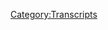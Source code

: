 {{Transcript
    | title         = [[432: May 10-11, 2020]]
    | caption       = [https://knowledgefight.libsyn.com/432-may-10-11-2020 Listen to this episode on Libsyn]
    | episodeNumber = [[432: May 10-11, 2020|432]]
    | length        = 02:00:00
}}

{{MessageBox
    | header     = Warning: Bot Generated Content
    | text       = This transcript was automatically generated by transcription software and likely contains many mistakes and misattributions. Please check the audio for definitive quotes, attribution, and context.
    | image      = N3yvass4myg91.webp
    | imagewidth = 50px
    | id         = warning
}}

{{TranscriptBlock
    | name      = Unknown Speaker
    | timestamp = 00:00:00.000
    | text      = On a note of knowledge fight, Dan and Jordan, I am sweating.
}}

{{TranscriptBlock
    | name      = Unknown Speaker
    | timestamp = 00:00:18.660
    | text      = Knowledgefight.com, it's time to pray.
}}

{{TranscriptBlock
    | name      = Unknown Speaker
    | timestamp = 00:00:21.440
    | text      = I have great respect for knowledge fight, knowledge fight.
}}

{{TranscriptBlock
    | name      = Unknown Speaker
    | timestamp = 00:00:25.219
    | text      = I'm sick of them posing as if they're the good guys, saying me are the bad guys.
}}

{{TranscriptBlock
    | name      = Unknown Speaker
    | timestamp = 00:00:28.940
    | text      = knowledge fight. Dan and George. Knowledge Fight. Riddler. Riddler. Riddler. Need. Need.
}}

{{TranscriptBlock
    | name      = Unknown Speaker
    | timestamp = 00:00:36.060
    | text      = Money. Riddler. Riddler. Riddler. Andy and Kansas. Andy and. Andy. Stop it. Andy and
}}

{{TranscriptBlock
    | name      = Unknown Speaker
    | timestamp = 00:00:43.340
    | text      = Kansas. Andy and Kansas. Andy. It's time to pray. Andy and Kansas, you're on the air. Thanks for
}}

{{TranscriptBlock
    | name      = Unknown Speaker
    | timestamp = 00:00:48.780
    | text      = holding us. Hello Alex, I'm a first time caller. I'm a huge fan. I love your work. Knowledge Fight.
}}

{{TranscriptBlock
    | name      = Unknown Speaker
    | timestamp = 00:00:53.740
    | text      = Knowledgefight.com. I love you. Hey everybody, welcome back to Knowledge Fight. I'm Dan. I'm
}}

{{TranscriptBlock
    | name      = Unknown Speaker
    | timestamp = 00:01:01.500
    | text      = Jordan. We're a couple dudes, like to sit around, drink novelty beverages, and talk just a little
}}

{{TranscriptBlock
    | name      = Unknown Speaker
    | timestamp = 00:01:04.859
    | text      = bit about Alex Jones. Indeed we are Dan. Jordan. Dan. Jordan. Quick question. What's your bright
}}

{{TranscriptBlock
    | name      = Unknown Speaker
    | timestamp = 00:01:09.980
    | text      = spot today? I don't know, you go first. My bright spot Dan is Dennis Rodman. I know you were texting
}}

{{TranscriptBlock
    | name      = Unknown Speaker
    | timestamp = 00:01:17.099
    | text      = me about watching The Last Dance. Yeah, I broke down, I'd been avoiding it, and finally I was
}}

{{TranscriptBlock
    | name      = Unknown Speaker
    | timestamp = 00:01:22.780
    | text      = like, I need sports so bad I'll watch a documentary, and of course I fucking loved it because I'm a huge
}}

{{TranscriptBlock
    | name      = Unknown Speaker
    | timestamp = 00:01:27.579
    | text      = Chicago Bulls fan. Sure, how could you not be? You're a man of a certain age. Exactly, and I remember
}}

{{TranscriptBlock
    | name      = Unknown Speaker
    | timestamp = 00:01:33.900
    | text      = specifically loving Dennis Rodman so much, but I was only like eight to ten at the time,
}}

{{TranscriptBlock
    | name      = Unknown Speaker
    | timestamp = 00:01:40.780
    | text      = and I remember all of the anti-queer identity stuff that I got from my moralizing. Like him
}}

{{TranscriptBlock
    | name      = Unknown Speaker
    | timestamp = 00:01:48.620
    | text      = marrying himself and whatever. Yeah, just everybody with his whole like, oh you can't do that and all
}}

{{TranscriptBlock
    | name      = Unknown Speaker
    | timestamp = 00:01:54.140
    | text      = that shit, and then I'm watching the documentary and I'm remembering, man, everybody did him wrong
}}

{{TranscriptBlock
    | name      = Unknown Speaker
    | timestamp = 00:01:58.299
    | text      = and he was fucking awesome. I love Dennis Rodman so much. Enough to do his run in the WCW and
}}

{{TranscriptBlock
    | name      = Unknown Speaker
    | timestamp = 00:02:05.099
    | text      = how he's friends with Kim Jong-un. Yeah, why not? Kim Jong-un isn't even sure of any more.
}}

{{TranscriptBlock
    | name      = Unknown Speaker
    | timestamp = 00:02:11.020
    | text      = I love Dennis Rodman. All right. He was in, maybe not now, but in the 90s, man, that guy. He was a
}}

{{TranscriptBlock
    | name      = Unknown Speaker
    | timestamp = 00:02:16.300
    | text      = very interesting character. Yeah, and part of those rough and tumble Detroit Pistons with
}}

{{TranscriptBlock
    | name      = Unknown Speaker
    | timestamp = 00:02:21.740
    | text      = Bill Landy. Yeah, oh yeah. Best on-ball defender and rebounder that anybody had ever seen. No
}}

{{TranscriptBlock
    | name      = Unknown Speaker
    | timestamp = 00:02:28.060
    | text      = doubt about it. No clue how good he was. I guess my bright spot is there's been some nice
}}

{{TranscriptBlock
    | name      = Unknown Speaker
    | timestamp = 00:02:33.419
    | text      = recommendations from people about various seltzers to try, and I'm thrilled that people are getting
}}

{{TranscriptBlock
    | name      = Unknown Speaker
    | timestamp = 00:02:40.460
    | text      = in on the act, and simultaneously I'd like to thank some of the people who have had dissenting
}}

{{TranscriptBlock
    | name      = Unknown Speaker
    | timestamp = 00:02:46.139
    | text      = opinions about not liking seltzer, but also still being cool with the fact that I've embarked down
}}

{{TranscriptBlock
    | name      = Unknown Speaker
    | timestamp = 00:02:52.460
    | text      = this weird road. I appreciate both of these responses that people are having, because they're
}}

{{TranscriptBlock
    | name      = Unknown Speaker
    | timestamp = 00:02:58.139
    | text      = tolerant of my nonsense. So Jordan, today we have an interesting episode to go over. We're going to
}}

{{TranscriptBlock
    | name      = Unknown Speaker
    | timestamp = 00:03:04.460
    | text      = be talking about May 10th and 11th, 2020. I'm Dan, this is 2020. That is Sunday and Monday of this
}}

{{TranscriptBlock
    | name      = Unknown Speaker
    | timestamp = 00:03:11.020
    | text      = week. I'd kind of hope to throw Tuesday in as well, keep us super up to date, but couldn't do it.
}}

{{TranscriptBlock
    | name      = Unknown Speaker
    | timestamp = 00:03:16.780
    | text      = There's just too much. There is so much going on on these episodes, and Alex is wrong about so much
}}

{{TranscriptBlock
    | name      = Unknown Speaker
    | timestamp = 00:03:21.819
    | text      = in so many different ways. Well, that's exciting. Yeah, it's actually remarkably fascinating to me
}}

{{TranscriptBlock
    | name      = Unknown Speaker
    | timestamp = 00:03:28.300
    | text      = how many different ways he can be wrong. Yeah, it's a masterclass. Yes, more or less. He's going
}}

{{TranscriptBlock
    | name      = Unknown Speaker
    | timestamp = 00:03:34.379
    | text      = to teach you how to cook and be wrong about things. Yeah, I love it. And we'll get down to business
}}

{{TranscriptBlock
    | name      = Unknown Speaker
    | timestamp = 00:03:39.020
    | text      = on that, but before we do, I got to say thank you to some folks who have signed up and are
}}

{{TranscriptBlock
    | name      = Unknown Speaker
    | timestamp = 00:03:41.580
    | text      = supporting the show. So first, Robert. Thank you so much. You are now a Policy Wonk. I'm a Policy
}}

{{TranscriptBlock
    | name      = Unknown Speaker
    | timestamp = 00:03:46.699
    | text      = Wonk. Thanks Robert. Next, Marcel. Thank you so much. You are now a Policy Wonk. I'm a Policy Wonk.
}}

{{TranscriptBlock
    | name      = Unknown Speaker
    | timestamp = 00:03:52.219
    | text      = Thank you very much, Marcel. Thank you, Marcel. Next, great name, Daniel. Thank you so much. You
}}

{{TranscriptBlock
    | name      = Unknown Speaker
    | timestamp = 00:03:55.500
    | text      = are now a Policy Wonk. I'm a Policy Wonk. Thank you, Daniel. Thank you, Daniel. Next, Graham and
}}

{{TranscriptBlock
    | name      = Unknown Speaker
    | timestamp = 00:03:59.979
    | text      = it's spelled G-R-A-E-M-E. Great spelling of Graham. Thank you so much. You are now a Policy Wonk.
}}

{{TranscriptBlock
    | name      = Unknown Speaker
    | timestamp = 00:04:05.180
    | text      = I'm a Policy Wonk. Thank you, Graham. Thank you, Graham. Next, Bailey. Thank you so much. You are
}}

{{TranscriptBlock
    | name      = Unknown Speaker
    | timestamp = 00:04:08.860
    | text      = you are now a policy wonk.
}}

{{TranscriptBlock
    | name      = Unknown Speaker
    | timestamp = 00:04:09.819
    | text      = I'm a policy wonk.
}}

{{TranscriptBlock
    | name      = Unknown Speaker
    | timestamp = 00:04:10.840
    | text      = Thanks, Bailey!
}}

{{TranscriptBlock
    | name      = Unknown Speaker
    | timestamp = 00:04:11.500
    | text      = Thank you, Bailey.
}}

{{TranscriptBlock
    | name      = Unknown Speaker
    | timestamp = 00:04:12.000
    | text      = Next, Kladdypat, thank you so much,
}}

{{TranscriptBlock
    | name      = Unknown Speaker
    | timestamp = 00:04:14.020
    | text      = you are now a policy wonk.
}}

{{TranscriptBlock
    | name      = Unknown Speaker
    | timestamp = 00:04:15.080
    | text      = I'm a policy wonk.
}}

{{TranscriptBlock
    | name      = Unknown Speaker
    | timestamp = 00:04:16.120
    | text      = Thank you, Kladdypat.
}}

{{TranscriptBlock
    | name      = Unknown Speaker
    | timestamp = 00:04:17.100
    | text      = And Alyssa R, thank you so much,
}}

{{TranscriptBlock
    | name      = Unknown Speaker
    | timestamp = 00:04:19.220
    | text      = you are now a policy wonk.
}}

{{TranscriptBlock
    | name      = Unknown Speaker
    | timestamp = 00:04:20.339
    | text      = I'm a policy wonk.
}}

{{TranscriptBlock
    | name      = Unknown Speaker
    | timestamp = 00:04:21.459
    | text      = Thanks, Alyssa!
}}

{{TranscriptBlock
    | name      = Unknown Speaker
    | timestamp = 00:04:22.220
    | text      = Thank you, Alyssa.
}}

{{TranscriptBlock
    | name      = Unknown Speaker
    | timestamp = 00:04:22.819
    | text      = And then, finally, I'd like to thank you
}}

{{TranscriptBlock
    | name      = Unknown Speaker
    | timestamp = 00:04:24.100
    | text      = to a couple of people who donated on elevated level.
}}

{{TranscriptBlock
    | name      = Unknown Speaker
    | timestamp = 00:04:26.060
    | text      = We appreciate that very much.
}}

{{TranscriptBlock
    | name      = Unknown Speaker
    | timestamp = 00:04:27.220
    | text      = So first, Craig, thank you so much.
}}

{{TranscriptBlock
    | name      = Unknown Speaker
    | timestamp = 00:04:29.379
    | text      = You are now a technocrat.
}}

{{TranscriptBlock
    | name      = Unknown Speaker
    | timestamp = 00:04:30.379
    | text      = And second generation Rosa Crucian, thank you so much,
}}

{{TranscriptBlock
    | name      = Unknown Speaker
    | timestamp = 00:04:33.639
    | text      = you are now a technocrat.
}}

{{TranscriptBlock
    | name      = Unknown Speaker
    | timestamp = 00:04:34.899
    | text      = I'm a policy wonk.
}}

{{TranscriptBlock
    | name      = Unknown Speaker
    | timestamp = 00:04:36.100
    | text      = Crikey mate, that's fantastic. Have yourself a brew. How's your 401k doing, bro?
}}

{{TranscriptBlock
    | name      = Unknown Speaker
    | timestamp = 00:04:40.500
    | text      = All right, we gotta go full tilt boogie on this Watson, all right? Let's just get down to business.
}}

{{TranscriptBlock
    | name      = Unknown Speaker
    | timestamp = 00:04:44.579
    | text      = We ain't making that money off that heroin. Why are you pimps so good?
}}

{{TranscriptBlock
    | name      = Unknown Speaker
    | timestamp = 00:04:48.660
    | text      = My neck is freakishly large. I declare info war on you.
}}

{{TranscriptBlock
    | name      = Unknown Speaker
    | timestamp = 00:04:52.980
    | text      = Thank you so much, Craig, and thank you so much, second generation Rosicrucian.
}}

{{TranscriptBlock
    | name      = Unknown Speaker
    | timestamp = 00:04:56.899
    | text      = Yes, thank you very much to the both of you.
}}

{{TranscriptBlock
    | name      = Unknown Speaker
    | timestamp = 00:04:58.579
    | text      = If you're out there listening and you're thinking, hey, I enjoyed the show,
}}

{{TranscriptBlock
    | name      = Unknown Speaker
    | timestamp = 00:05:00.420
    | text      = I'd like to support what these gents do, you can do that by going to our website,
}}

{{TranscriptBlock
    | name      = Unknown Speaker
    | timestamp = 00:05:02.899
    | text      = knowledgefight.com, clicking the button that says support the show,
}}

{{TranscriptBlock
    | name      = Unknown Speaker
    | timestamp = 00:05:05.060
    | text      = we would appreciate it. Or if you'd like to, please do feel free to take that generosity
}}

{{TranscriptBlock
    | name      = Unknown Speaker
    | timestamp = 00:05:08.819
    | text      = and send it over to a local charity in your area that helps people in need.
}}

{{TranscriptBlock
    | name      = Unknown Speaker
    | timestamp = 00:05:12.339
    | text      = Yeah, we would love it if you did either.
}}

{{TranscriptBlock
    | name      = Unknown Speaker
    | timestamp = 00:05:14.019
    | text      = Indeed. So Jordan, we got to do a little bit of an update on the year of the seltzer.
}}

{{TranscriptBlock
    | name      = Unknown Speaker
    | timestamp = 00:05:18.899
    | text      = Of course.
}}

{{TranscriptBlock
    | name      = Unknown Speaker
    | timestamp = 00:05:19.379
    | text      = But I should also say that speaking of knowledgefight.com and people who are
}}

{{TranscriptBlock
    | name      = Unknown Speaker
    | timestamp = 00:05:23.860
    | text      = supporting the show, I believe sometime today on Wednesday, as you're listening to this episode,
}}

{{TranscriptBlock
    | name      = Unknown Speaker
    | timestamp = 00:05:29.779
    | text      = there should be a part one of a Q&A series up on our, just on our homepage, knowledgefight.com.
}}

{{TranscriptBlock
    | name      = Unknown Speaker
    | timestamp = 00:05:36.500
    | text      = There'll be a streaming player of a Q&A thing that you and I did,
}}

{{TranscriptBlock
    | name      = Unknown Speaker
    | timestamp = 00:05:42.420
    | text      = where we answered some audience questions.
}}

{{TranscriptBlock
    | name      = Unknown Speaker
    | timestamp = 00:05:44.100
    | text      = And we did it together.
}}

{{TranscriptBlock
    | name      = Unknown Speaker
    | timestamp = 00:05:45.139
    | text      = Yes. And we also drank some seltzers and tried them out and gave some thank you.
}}

{{TranscriptBlock
    | name      = Unknown Speaker
    | timestamp = 00:05:52.500
    | text      = So there's some policy wonk shout outs on that to be found and for your enjoyment.
}}

{{TranscriptBlock
    | name      = Unknown Speaker
    | timestamp = 00:05:57.540
    | text      = Feel free to listen to it now if it's up or, hey, if you want to wait till Thursday,
}}

{{TranscriptBlock
    | name      = Unknown Speaker
    | timestamp = 00:06:01.699
    | text      = give yourself a nice little bridge between our Wednesday and Friday episode.
}}

{{TranscriptBlock
    | name      = Unknown Speaker
    | timestamp = 00:06:05.060
    | text      = Can't go a day without content.
}}

{{TranscriptBlock
    | name      = Unknown Speaker
    | timestamp = 00:06:06.740
    | text      = I didn't want to put it up on the regular podcast stream because I felt like it might
}}

{{TranscriptBlock
    | name      = Unknown Speaker
    | timestamp = 00:06:10.740
    | text      = be overburdening people, but it's there if people want it. So that's my feeling.
}}

{{TranscriptBlock
    | name      = Unknown Speaker
    | timestamp = 00:06:14.420
    | text      = Go for it.
}}

{{TranscriptBlock
    | name      = Unknown Speaker
    | timestamp = 00:06:15.139
    | text      = So in terms of the year of the seltzer, we're up to 55 seltzers now.
}}

{{TranscriptBlock
    | name      = Unknown Speaker
    | timestamp = 00:06:18.339
    | text      = There's a lot of progress being made here.
}}

{{TranscriptBlock
    | name      = Unknown Speaker
    | timestamp = 00:06:20.899
    | text      = And, you know, all's good on the Western front, as they say, all quiet on the Western front.
}}

{{TranscriptBlock
    | name      = Unknown Speaker
    | timestamp = 00:06:28.100
    | text      = Okay.
}}

{{TranscriptBlock
    | name      = Unknown Speaker
    | timestamp = 00:06:29.459
    | text      = I got some Whole Foods brand seltzers.
}}

{{TranscriptBlock
    | name      = Unknown Speaker
    | timestamp = 00:06:32.579
    | text      = They come in large glass bottles.
}}

{{TranscriptBlock
    | name      = Unknown Speaker
    | timestamp = 00:06:34.500
    | text      = Okay.
}}

{{TranscriptBlock
    | name      = Unknown Speaker
    | timestamp = 00:06:35.540
    | text      = And they're great.
}}

{{TranscriptBlock
    | name      = Unknown Speaker
    | timestamp = 00:06:37.139
    | text      = Okay.
}}

{{TranscriptBlock
    | name      = Unknown Speaker
    | timestamp = 00:06:37.699
    | text      = Whole Foods brand seltzers in large bottles.
}}

{{TranscriptBlock
    | name      = Unknown Speaker
    | timestamp = 00:06:40.899
    | text      = Spectacular.
}}

{{TranscriptBlock
    | name      = Unknown Speaker
    | timestamp = 00:06:41.620
    | text      = Sparkling mineral water is so good.
}}

{{TranscriptBlock
    | name      = Unknown Speaker
    | timestamp = 00:06:44.100
    | text      = Yes.
}}

{{TranscriptBlock
    | name      = Unknown Speaker
    | timestamp = 00:06:44.899
    | text      = I've tried two of them so far.
}}

{{TranscriptBlock
    | name      = Unknown Speaker
    | timestamp = 00:06:46.259
    | text      = Got a strawberry coming in at 65.
}}

{{TranscriptBlock
    | name      = Unknown Speaker
    | timestamp = 00:06:48.259
    | text      = That's good.
}}

{{TranscriptBlock
    | name      = Unknown Speaker
    | timestamp = 00:06:48.899
    | text      = And lemon raspberry coming in at 72 because it was better.
}}

{{TranscriptBlock
    | name      = Unknown Speaker
    | timestamp = 00:06:51.939
    | text      = Lemon raspberry.
}}

{{TranscriptBlock
    | name      = Unknown Speaker
    | timestamp = 00:06:52.899
    | text      = Yes. Very good. Very good.
}}

{{TranscriptBlock
    | name      = Unknown Speaker
    | timestamp = 00:06:54.660
    | text      = I wouldn't buy that flavor combination normally.
}}

{{TranscriptBlock
    | name      = Unknown Speaker
    | timestamp = 00:06:56.660
    | text      = There's one of the reasons that I ended up buying these. They're cheap as hell.
}}

{{TranscriptBlock
    | name      = Unknown Speaker
    | timestamp = 00:07:00.019
    | text      = And because one of them was like an elderberry something or other.
}}

{{TranscriptBlock
    | name      = Unknown Speaker
    | timestamp = 00:07:03.699
    | text      = And I was looking at the bottle and I'm like, I would never buy this.
}}

{{TranscriptBlock
    | name      = Unknown Speaker
    | timestamp = 00:07:06.899
    | text      = But then I realized, I don't know what elderberry tastes like.
}}

{{TranscriptBlock
    | name      = Unknown Speaker
    | timestamp = 00:07:09.620
    | text      = No clue what it is.
}}

{{TranscriptBlock
    | name      = Unknown Speaker
    | timestamp = 00:07:10.420
    | text      = I have no idea. It could be great. It could be terrible.
}}

{{TranscriptBlock
    | name      = Unknown Speaker
    | timestamp = 00:07:12.819
    | text      = I don't know.
}}

{{TranscriptBlock
    | name      = Unknown Speaker
    | timestamp = 00:07:13.300
    | text      = So we'll find out.
}}

{{TranscriptBlock
    | name      = Unknown Speaker
    | timestamp = 00:07:14.259
    | text      = But also there's one that is a pineapple passion fruit.
}}

{{TranscriptBlock
    | name      = Unknown Speaker
    | timestamp = 00:07:17.060
    | text      = And I have a slight expectation that that might end up being one of the ones that breaks into the 80s.
}}

{{TranscriptBlock
    | name      = Unknown Speaker
    | timestamp = 00:07:23.060
    | text      = One of the greats.
}}

{{TranscriptBlock
    | name      = Unknown Speaker
    | timestamp = 00:07:23.939
    | text      = Yeah.
}}

{{TranscriptBlock
    | name      = Unknown Speaker
    | timestamp = 00:07:24.339
    | text      = Okay.
}}

{{TranscriptBlock
    | name      = Unknown Speaker
    | timestamp = 00:07:24.740
    | text      = Because pineapple flavor done well.
}}

{{TranscriptBlock
    | name      = Unknown Speaker
    | timestamp = 00:07:26.339
    | text      = The 90s bulls of seltzers, if you will.
}}

{{TranscriptBlock
    | name      = Unknown Speaker
    | timestamp = 00:07:27.540
    | text      = It's possible this could be Rodman.
}}

{{TranscriptBlock
    | name      = Unknown Speaker
    | timestamp = 00:07:29.779
    | text      = Like pineapple, if done well, is fantastic.
}}

{{TranscriptBlock
    | name      = Unknown Speaker
    | timestamp = 00:07:32.180
    | text      = Great.
}}

{{TranscriptBlock
    | name      = Unknown Speaker
    | timestamp = 00:07:32.500
    | text      = And I'm realizing that I may have an unknown or unrealized love of passion fruit, as we've discussed.
}}

{{TranscriptBlock
    | name      = Unknown Speaker
    | timestamp = 00:07:38.819
    | text      = Yes.
}}

{{TranscriptBlock
    | name      = Unknown Speaker
    | timestamp = 00:07:39.300
    | text      = That could end up being like a dark horse.
}}

{{TranscriptBlock
    | name      = Unknown Speaker
    | timestamp = 00:07:42.019
    | text      = Whole foods, pineapple passion fruit.
}}

{{TranscriptBlock
    | name      = Unknown Speaker
    | timestamp = 00:07:44.259
    | text      = But I'm keeping it in the fridge because I don't want it.
}}

{{TranscriptBlock
    | name      = Unknown Speaker
    | timestamp = 00:07:46.660
    | text      = It's Schrodinger's amazing seltzer for now.
}}

{{TranscriptBlock
    | name      = Unknown Speaker
    | timestamp = 00:07:48.980
    | text      = Right, right, right, right.
}}

{{TranscriptBlock
    | name      = Unknown Speaker
    | timestamp = 00:07:49.860
    | text      = I feel like I have to get through every coconut one I can find and be disappointed and horrified
}}

{{TranscriptBlock
    | name      = Unknown Speaker
    | timestamp = 00:07:56.339
    | text      = before I treat myself to something so wonderful as pineapple passion.
}}

{{TranscriptBlock
    | name      = Unknown Speaker
    | timestamp = 00:08:01.220
    | text      = We'll see.
}}

{{TranscriptBlock
    | name      = Unknown Speaker
    | timestamp = 00:08:02.019
    | text      = So Jordan, today, like I said, we're going over May 10th and 11th.
}}

{{TranscriptBlock
    | name      = Unknown Speaker
    | timestamp = 00:08:05.379
    | text      = A lot of fucked up nonsense to get through and I'm excited to do it.
}}

{{TranscriptBlock
    | name      = Unknown Speaker
    | timestamp = 00:08:09.699
    | text      = But first, here's an out of context drop from today's show.
}}

{{TranscriptBlock
    | name      = Unknown Speaker
    | timestamp = 00:08:12.339
    | text      = What are we doing today?
}}

{{TranscriptBlock
    | name      = Unknown Speaker
    | timestamp = 00:08:13.459
    | text      = We're doing the same thing we do every day.
}}

{{TranscriptBlock
    | name      = Unknown Speaker
    | timestamp = 00:08:17.459
    | text      = Pinky taking over the world.
}}

{{TranscriptBlock
    | name      = Unknown Speaker
    | timestamp = 00:08:20.019
    | text      = That's Pinky in the brain.
}}

{{TranscriptBlock
    | name      = Unknown Speaker
    | timestamp = 00:08:21.379
    | text      = You bet it is.
}}

{{TranscriptBlock
    | name      = Unknown Speaker
    | timestamp = 00:08:25.220
    | text      = Thank God he psyches that.
}}

{{TranscriptBlock
    | name      = Unknown Speaker
    | timestamp = 00:08:26.579
    | text      = Thank you.
}}

{{TranscriptBlock
    | name      = Unknown Speaker
    | timestamp = 00:08:26.980
    | text      = Thank you for reminding us that it was Pinky in the brain that he's referencing there.
}}

{{TranscriptBlock
    | name      = Unknown Speaker
    | timestamp = 00:08:30.660
    | text      = Yep.
}}

{{TranscriptBlock
    | name      = Unknown Speaker
    | timestamp = 00:08:31.139
    | text      = Even as he gets the quote fucking wrong.
}}

{{TranscriptBlock
    | name      = Unknown Speaker
    | timestamp = 00:08:33.620
    | text      = Did he?
}}

{{TranscriptBlock
    | name      = Unknown Speaker
    | timestamp = 00:08:34.179
    | text      = Yeah.
}}

{{TranscriptBlock
    | name      = Unknown Speaker
    | timestamp = 00:08:35.620
    | text      = It's time to try to take over the world, not take over the world.
}}

{{TranscriptBlock
    | name      = Unknown Speaker
    | timestamp = 00:08:39.779
    | text      = Stickler.
}}

{{TranscriptBlock
    | name      = Unknown Speaker
    | timestamp = 00:08:40.500
    | text      = They never actually succeed in taking over the world, Dan.
}}

{{TranscriptBlock
    | name      = Unknown Speaker
    | timestamp = 00:08:43.539
    | text      = That is true.
}}

{{TranscriptBlock
    | name      = Unknown Speaker
    | timestamp = 00:08:44.340
    | text      = As far as I recall from my Pinky in the brain viewings, there was not one where it just
}}

{{TranscriptBlock
    | name      = Unknown Speaker
    | timestamp = 00:08:49.940
    | text      = ended like, hey, we did it.
}}

{{TranscriptBlock
    | name      = Unknown Speaker
    | timestamp = 00:08:50.980
    | text      = Yeah, that would be great, though.
}}

{{TranscriptBlock
    | name      = Unknown Speaker
    | timestamp = 00:08:52.820
    | text      = So here we're going to start on the 10th.
}}

{{TranscriptBlock
    | name      = Unknown Speaker
    | timestamp = 00:08:54.179
    | text      = That's Sunday.
}}

{{TranscriptBlock
    | name      = Unknown Speaker
    | timestamp = 00:08:54.899
    | text      = And Alex has a number of narratives that he wants to get busy on.
}}

{{TranscriptBlock
    | name      = Unknown Speaker
    | timestamp = 00:08:59.220
    | text      = And this first one is about people in foreign countries taking chips.
}}

{{TranscriptBlock
    | name      = Unknown Speaker
    | timestamp = 00:09:02.580
    | text      = And I'm going to lay it all out for you today.
}}

{{TranscriptBlock
    | name      = Unknown Speaker
    | timestamp = 00:09:04.980
    | text      = Did you know starting five years ago in Sweden, they also do in other countries,
}}

{{TranscriptBlock
    | name      = Unknown Speaker
    | timestamp = 00:09:10.179
    | text      = that you get free bus rides.
}}

{{TranscriptBlock
    | name      = Unknown Speaker
    | timestamp = 00:09:13.539
    | text      = If you take an implantable microchip.
}}

{{TranscriptBlock
    | name      = Unknown Speaker
    | timestamp = 00:09:15.299
    | text      = And last time I read more than 10,000 people in Stockholm.
}}

{{TranscriptBlock
    | name      = Unknown Speaker
    | timestamp = 00:09:20.580
    | text      = Yeah.
}}

{{TranscriptBlock
    | name      = Unknown Speaker
    | timestamp = 00:09:21.139
    | text      = Where you get Stockholm syndrome named from.
}}

{{TranscriptBlock
    | name      = Unknown Speaker
    | timestamp = 00:09:23.460
    | text      = Wow.
}}

{{TranscriptBlock
    | name      = Unknown Speaker
    | timestamp = 00:09:24.980
    | text      = Congrats.
}}

{{TranscriptBlock
    | name      = Unknown Speaker
    | timestamp = 00:09:25.620
    | text      = Captors.
}}

{{TranscriptBlock
    | name      = Unknown Speaker
    | timestamp = 00:09:26.500
    | text      = More than 10,000 people, I guess, have Stockholm syndrome in Stockholm, the pilot city, and
}}

{{TranscriptBlock
    | name      = Unknown Speaker
    | timestamp = 00:09:31.220
    | text      = took implantable chips.
}}

{{TranscriptBlock
    | name      = Unknown Speaker
    | timestamp = 00:09:32.740
    | text      = Well, look at this.
}}

{{TranscriptBlock
    | name      = Unknown Speaker
    | timestamp = 00:09:37.220
    | text      = Look at this little juicy.
}}

{{TranscriptBlock
    | name      = Unknown Speaker
    | timestamp = 00:09:39.220
    | text      = Benjamin Netanyahu says he wants every child in Israel next year to get chips.
}}

{{TranscriptBlock
    | name      = Unknown Speaker
    | timestamp = 00:09:45.220
    | text      = And the Israeli intelligence agency will run the whole thing.
}}

{{TranscriptBlock
    | name      = Unknown Speaker
    | timestamp = 00:09:50.100
    | text      = Just like that.
}}

{{TranscriptBlock
    | name      = Unknown Speaker
    | timestamp = 00:09:50.740
    | text      = You're inside the new world order.
}}

{{TranscriptBlock
    | name      = Unknown Speaker
    | timestamp = 00:09:52.580
    | text      = Just like that.
}}

{{TranscriptBlock
    | name      = Unknown Speaker
    | timestamp = 00:09:54.100
    | text      = So there's some misrepresentations going on here and some irresponsible reporting.
}}

{{TranscriptBlock
    | name      = Unknown Speaker
    | timestamp = 00:09:58.659
    | text      = Like when he called news a little piece of juicy?
}}

{{TranscriptBlock
    | name      = Unknown Speaker
    | timestamp = 00:10:01.220
    | text      = Well, we should be used to that by now.
}}

{{TranscriptBlock
    | name      = Unknown Speaker
    | timestamp = 00:10:03.379
    | text      = That's gross.
}}

{{TranscriptBlock
    | name      = Unknown Speaker
    | timestamp = 00:10:03.940
    | text      = That's kind of par for the course for this guy.
}}

{{TranscriptBlock
    | name      = Unknown Speaker
    | timestamp = 00:10:06.899
    | text      = So the way he tells this story about Sweden, there's an arrangement where if you agree
}}

{{TranscriptBlock
    | name      = Unknown Speaker
    | timestamp = 00:10:10.899
    | text      = to take an implantable microchip, you can get free bus rides.
}}

{{TranscriptBlock
    | name      = Unknown Speaker
    | timestamp = 00:10:14.259
    | text      = What he's referring to is a pilot program that a train company called SJ tried in 2017
}}

{{TranscriptBlock
    | name      = Unknown Speaker
    | timestamp = 00:10:19.379
    | text      = where people could use implantable chips to store their electronic train tickets on this
}}

{{TranscriptBlock
    | name      = Unknown Speaker
    | timestamp = 00:10:24.019
    | text      = chip.
}}

{{TranscriptBlock
    | name      = Unknown Speaker
    | timestamp = 00:10:24.740
    | text      = I found an article about this in The Independent, and this line seems particularly relevant.
}}

{{TranscriptBlock
    | name      = Unknown Speaker
    | timestamp = 00:10:29.059
    | text      = Quote, before you pack your bags for Sweden, the scheme is only applicable to those who
}}

{{TranscriptBlock
    | name      = Unknown Speaker
    | timestamp = 00:10:33.139
    | text      = already have the biometric implant.
}}

{{TranscriptBlock
    | name      = Unknown Speaker
    | timestamp = 00:10:35.620
    | text      = SJ is not offering to chip people.
}}

{{TranscriptBlock
    | name      = Unknown Speaker
    | timestamp = 00:10:37.860
    | text      = Around 2,000 Swedes have had the surgical implant to date, most of them employed in
}}

{{TranscriptBlock
    | name      = Unknown Speaker
    | timestamp = 00:10:42.100
    | text      = the tech industry.
}}

{{TranscriptBlock
    | name      = Unknown Speaker
    | timestamp = 00:10:42.899
    | text      = Well, yeah.
}}

{{TranscriptBlock
    | name      = Unknown Speaker
    | timestamp = 00:10:43.460
    | text      = So it's people who already have a chip.
}}

{{TranscriptBlock
    | name      = Unknown Speaker
    | timestamp = 00:10:45.299
    | text      = Yeah, people who are already kind of into body mods and they're just like, hey, if you're
}}

{{TranscriptBlock
    | name      = Unknown Speaker
    | timestamp = 00:10:49.059
    | text      = already here, let's try this out and you guys can try it out and then we're good.
}}

{{TranscriptBlock
    | name      = Unknown Speaker
    | timestamp = 00:10:52.340
    | text      = Yeah, everybody's consenting.
}}

{{TranscriptBlock
    | name      = Unknown Speaker
    | timestamp = 00:10:53.539
    | text      = Yeah.
}}

{{TranscriptBlock
    | name      = Unknown Speaker
    | timestamp = 00:10:53.940
    | text      = The biohacking idea took root in startup companies with the implant being offered to be used
}}

{{TranscriptBlock
    | name      = Unknown Speaker
    | timestamp = 00:10:59.139
    | text      = as an optional way to access buildings and was specifically designed to not be able to
}}

{{TranscriptBlock
    | name      = Unknown Speaker
    | timestamp = 00:11:03.460
    | text      = be tracked.
}}

{{TranscriptBlock
    | name      = Unknown Speaker
    | timestamp = 00:11:04.500
    | text      = A 2017 article in The Washington Post is really clear that the chip, quote, has no built-in
}}

{{TranscriptBlock
    | name      = Unknown Speaker
    | timestamp = 00:11:09.299
    | text      = power supply and can't send signals about its position.
}}

{{TranscriptBlock
    | name      = Unknown Speaker
    | timestamp = 00:11:12.659
    | text      = Obviously, there are concerns one could have about what the technology could grow into
}}

{{TranscriptBlock
    | name      = Unknown Speaker
    | timestamp = 00:11:16.340
    | text      = in the future and the challenges it could present in terms of privacy, but this basic
}}

{{TranscriptBlock
    | name      = Unknown Speaker
    | timestamp = 00:11:19.779
    | text      = tech doesn't seem to be that effective in terms of being the evil New World Order Mark
}}

{{TranscriptBlock
    | name      = Unknown Speaker
    | timestamp = 00:11:23.460
    | text      = of the Beast that Alex wants to present it as.
}}

{{TranscriptBlock
    | name      = Unknown Speaker
    | timestamp = 00:11:25.379
    | text      = I don't know.
}}

{{TranscriptBlock
    | name      = Unknown Speaker
    | timestamp = 00:11:25.779
    | text      = It sounds pretty Mark of the Beast-y.
}}

{{TranscriptBlock
    | name      = Unknown Speaker
    | timestamp = 00:11:27.539
    | text      = Yeah.
}}

{{TranscriptBlock
    | name      = Unknown Speaker
    | timestamp = 00:11:27.779
    | text      = Sounds pretty much right in line.
}}

{{TranscriptBlock
    | name      = Unknown Speaker
    | timestamp = 00:11:29.299
    | text      = Mark of the Beast-y boys.
}}

{{TranscriptBlock
    | name      = Unknown Speaker
    | timestamp = 00:11:30.259
    | text      = Yeah, nice.
}}

{{TranscriptBlock
    | name      = Unknown Speaker
    | timestamp = 00:11:31.700
    | text      = All right.
}}

{{TranscriptBlock
    | name      = Unknown Speaker
    | timestamp = 00:11:32.419
    | text      = Come on now.
}}

{{TranscriptBlock
    | name      = Unknown Speaker
    | timestamp = 00:11:33.379
    | text      = So anyway, these 2,000 or so people already have implanted chips, and this train company
}}

{{TranscriptBlock
    | name      = Unknown Speaker
    | timestamp = 00:11:37.620
    | text      = decided to test if they could use them to store tickets.
}}

{{TranscriptBlock
    | name      = Unknown Speaker
    | timestamp = 00:11:40.740
    | text      = The consumer still has to buy tickets.
}}

{{TranscriptBlock
    | name      = Unknown Speaker
    | timestamp = 00:11:42.820
    | text      = It's not free tickets.
}}

{{TranscriptBlock
    | name      = Unknown Speaker
    | timestamp = 00:11:44.019
    | text      = And the train workers then will scan their hands where the chip is.
}}

{{TranscriptBlock
    | name      = Unknown Speaker
    | timestamp = 00:11:46.980
    | text      = And if they've bought a ticket, it'll accept that as payment.
}}

{{TranscriptBlock
    | name      = Unknown Speaker
    | timestamp = 00:11:49.539
    | text      = They're not chipping people by luring them in with free transportation.
}}

{{TranscriptBlock
    | name      = Unknown Speaker
    | timestamp = 00:11:52.659
    | text      = And if you don't want to get one of these chips, there's still tons of other ways you
}}

{{TranscriptBlock
    | name      = Unknown Speaker
    | timestamp = 00:11:55.779
    | text      = can buy tickets to ride and do all the other things that the chip enables you to do, like
}}

{{TranscriptBlock
    | name      = Unknown Speaker
    | timestamp = 00:12:00.500
    | text      = get into buildings.
}}

{{TranscriptBlock
    | name      = Unknown Speaker
    | timestamp = 00:12:01.620
    | text      = You still have a key card.
}}

{{TranscriptBlock
    | name      = Unknown Speaker
    | timestamp = 00:12:02.899
    | text      = I'm always fascinated by how terrified these people are of a computer chip.
}}

{{TranscriptBlock
    | name      = Unknown Speaker
    | timestamp = 00:12:07.139
    | text      = And yet at the same time, they're carrying around a phone that can be remotely turned
}}

{{TranscriptBlock
    | name      = Unknown Speaker
    | timestamp = 00:12:10.659
    | text      = on without their knowledge and record everything that they're saying.
}}

{{TranscriptBlock
    | name      = Unknown Speaker
    | timestamp = 00:12:13.620
    | text      = Right.
}}

{{TranscriptBlock
    | name      = Unknown Speaker
    | timestamp = 00:12:14.019
    | text      = Like, you know, one of those is more scary.
}}

{{TranscriptBlock
    | name      = Unknown Speaker
    | timestamp = 00:12:17.700
    | text      = Some of these articles about the Swedish chip thing very clearly bring that point up.
}}

{{TranscriptBlock
    | name      = Unknown Speaker
    | timestamp = 00:12:22.500
    | text      = Yeah.
}}

{{TranscriptBlock
    | name      = Unknown Speaker
    | timestamp = 00:12:22.899
    | text      = Yeah.
}}

{{TranscriptBlock
    | name      = Unknown Speaker
    | timestamp = 00:12:23.379
    | text      = Seems very obvious.
}}

{{TranscriptBlock
    | name      = Unknown Speaker
    | timestamp = 00:12:24.179
    | text      = Yeah.
}}

{{TranscriptBlock
    | name      = Unknown Speaker
    | timestamp = 00:12:24.659
    | text      = Oh.
}}

{{TranscriptBlock
    | name      = Unknown Speaker
    | timestamp = 00:12:25.059
    | text      = A July 2019 article in the New York Post estimated that approximately 4,000 people in Sweden
}}

{{TranscriptBlock
    | name      = Unknown Speaker
    | timestamp = 00:12:29.860
    | text      = have gotten this chip implant by that point.
}}

{{TranscriptBlock
    | name      = Unknown Speaker
    | timestamp = 00:12:31.940
    | text      = And I have no idea where Alex is getting his 10,000 in Stockholm numbers from.
}}

{{TranscriptBlock
    | name      = Unknown Speaker
    | timestamp = 00:12:35.940
    | text      = I would assume he's just exaggerating it from headlines like, quote, thousands of Swedes
}}

{{TranscriptBlock
    | name      = Unknown Speaker
    | timestamp = 00:12:39.779
    | text      = are inserting microchips under their skin from NPR.
}}

{{TranscriptBlock
    | name      = Unknown Speaker
    | timestamp = 00:12:42.980
    | text      = And that number is not 10,000.
}}

{{TranscriptBlock
    | name      = Unknown Speaker
    | timestamp = 00:12:44.500
    | text      = He's just assuming.
}}

{{TranscriptBlock
    | name      = Unknown Speaker
    | timestamp = 00:12:45.539
    | text      = That's what I guess is going on.
}}

{{TranscriptBlock
    | name      = Unknown Speaker
    | timestamp = 00:12:46.899
    | text      = Thousands must be 10, but making a round number.
}}

{{TranscriptBlock
    | name      = Unknown Speaker
    | timestamp = 00:12:49.379
    | text      = The story about what Benjamin Netanyahu has proposed is something completely different.
}}

{{TranscriptBlock
    | name      = Unknown Speaker
    | timestamp = 00:12:53.700
    | text      = He's suggested that as a part of reopening after the coronavirus, Israel should put chips
}}

{{TranscriptBlock
    | name      = Unknown Speaker
    | timestamp = 00:12:58.179
    | text      = in all schoolchildren, which would then make beeping noises if they got too close to each
}}

{{TranscriptBlock
    | name      = Unknown Speaker
    | timestamp = 00:13:02.820
    | text      = other, which presumably would help with enforcing social distancing.
}}

{{TranscriptBlock
    | name      = Unknown Speaker
    | timestamp = 00:13:06.419
    | text      = That doesn't sound like a great idea, but OK.
}}

{{TranscriptBlock
    | name      = Unknown Speaker
    | timestamp = 00:13:09.460
    | text      = Experts have roundly rejected the idea, saying it's practically unfeasible, very likely legally
}}

{{TranscriptBlock
    | name      = Unknown Speaker
    | timestamp = 00:13:14.340
    | text      = impossible, and wouldn't achieve the desired result, even if it were possible to implement.
}}

{{TranscriptBlock
    | name      = Unknown Speaker
    | timestamp = 00:13:19.139
    | text      = It seems, from what I can tell, that this proposal is not going to get off the ground,
}}

{{TranscriptBlock
    | name      = Unknown Speaker
    | timestamp = 00:13:22.899
    | text      = and a point brought up by cyber resilience expert Inat Meron, an article in the Jerusalem
}}

{{TranscriptBlock
    | name      = Unknown Speaker
    | timestamp = 00:13:28.740
    | text      = Post, he kind of makes clear why.
}}

{{TranscriptBlock
    | name      = Unknown Speaker
    | timestamp = 00:13:31.059
    | text      = Quote, if the information with the kids' location is uploaded to the internet, a pedophile with
}}

{{TranscriptBlock
    | name      = Unknown Speaker
    | timestamp = 00:13:35.700
    | text      = some cyber knowledge may invade the system and stock them outside their schools, follow
}}

{{TranscriptBlock
    | name      = Unknown Speaker
    | timestamp = 00:13:39.940
    | text      = them and distribute the information on other platforms, Meron said.
}}

{{TranscriptBlock
    | name      = Unknown Speaker
    | timestamp = 00:13:43.539
    | text      = Can the state take responsibility for that?
}}

{{TranscriptBlock
    | name      = Unknown Speaker
    | timestamp = 00:13:46.340
    | text      = There are a ton of reasons, including concerns like that, why this would be a very unwise
}}

{{TranscriptBlock
    | name      = Unknown Speaker
    | timestamp = 00:13:50.019
    | text      = system for a state to put in place.
}}

{{TranscriptBlock
    | name      = Unknown Speaker
    | timestamp = 00:13:51.700
    | text      = And until I see evidence of the contrary, this kind of seems like a world leader blowing
}}

{{TranscriptBlock
    | name      = Unknown Speaker
    | timestamp = 00:13:55.299
    | text      = hard about dumb ideas about how they envision returning to some kind of normalcy.
}}

{{TranscriptBlock
    | name      = Unknown Speaker
    | timestamp = 00:13:59.539
    | text      = Yeah.
}}

{{TranscriptBlock
    | name      = Unknown Speaker
    | timestamp = 00:13:59.940
    | text      = And let's not forget that just back in January, Netanyahu was, quote, charged with bribery
}}

{{TranscriptBlock
    | name      = Unknown Speaker
    | timestamp = 00:14:04.259
    | text      = and fraud and breach of trust in three separate corruption cases.
}}

{{TranscriptBlock
    | name      = Unknown Speaker
    | timestamp = 00:14:07.460
    | text      = For what?
}}

{{TranscriptBlock
    | name      = Unknown Speaker
    | timestamp = 00:14:08.179
    | text      = These cases are ongoing, and since he's been convicted, or since he hasn't been convicted,
}}

{{TranscriptBlock
    | name      = Unknown Speaker
    | timestamp = 00:14:12.179
    | text      = he's still able to legally serve as prime minister, but that may not go on indefinitely.
}}

{{TranscriptBlock
    | name      = Unknown Speaker
    | timestamp = 00:14:16.500
    | text      = Isn't that wild?
}}

{{TranscriptBlock
    | name      = Unknown Speaker
    | timestamp = 00:14:17.620
    | text      = Yeah.
}}

{{TranscriptBlock
    | name      = Unknown Speaker
    | timestamp = 00:14:18.740
    | text      = The laws are crazy.
}}

{{TranscriptBlock
    | name      = Unknown Speaker
    | timestamp = 00:14:20.820
    | text      = Anyway, the point here is that these two situations with microchips are completely different.
}}

{{TranscriptBlock
    | name      = Unknown Speaker
    | timestamp = 00:14:26.179
    | text      = One of them is a passive chip that's not run by the government and does not track people
}}

{{TranscriptBlock
    | name      = Unknown Speaker
    | timestamp = 00:14:30.419
    | text      = being used when they're using it like a key card, whatever.
}}

{{TranscriptBlock
    | name      = Unknown Speaker
    | timestamp = 00:14:34.340
    | text      = The other is a government suggesting putting geo-locating chips in children.
}}

{{TranscriptBlock
    | name      = Unknown Speaker
    | timestamp = 00:14:38.899
    | text      = It's pretty dishonest to have a conversation where you treat these as equivalent or even
}}

{{TranscriptBlock
    | name      = Unknown Speaker
    | timestamp = 00:14:42.500
    | text      = related things just because they involve microchips.
}}

{{TranscriptBlock
    | name      = Unknown Speaker
    | timestamp = 00:14:45.220
    | text      = Especially since one of them, it took me all of four seconds to be like, that's a terrible
}}

{{TranscriptBlock
    | name      = Unknown Speaker
    | timestamp = 00:14:50.259
    | text      = idea. Stop that.
}}

{{TranscriptBlock
    | name      = Unknown Speaker
    | timestamp = 00:14:52.340
    | text      = Very easy.
}}

{{TranscriptBlock
    | name      = Unknown Speaker
    | timestamp = 00:14:53.059
    | text      = Very easy to know that nobody's going to follow through on Netanyahu's ridiculous nonsense.
}}

{{TranscriptBlock
    | name      = Unknown Speaker
    | timestamp = 00:14:57.620
    | text      = I mean, I don't want to say that no one will, because the world is wild now.
}}

{{TranscriptBlock
    | name      = Unknown Speaker
    | timestamp = 00:15:01.539
    | text      = I assume Turkey will.
}}

{{TranscriptBlock
    | name      = Unknown Speaker
    | timestamp = 00:15:05.220
    | text      = You can have a conversation about how the idea of this Sweden program is like, what
}}

{{TranscriptBlock
    | name      = Unknown Speaker
    | timestamp = 00:15:10.259
    | text      = this could facilitate or grow into or whatever.
}}

{{TranscriptBlock
    | name      = Unknown Speaker
    | timestamp = 00:15:13.539
    | text      = If you want to have that conversation, by all means, go ahead.
}}

{{TranscriptBlock
    | name      = Unknown Speaker
    | timestamp = 00:15:16.259
    | text      = But talking about it on the merits, it's just it's not even close to the same thing as what
}}

{{TranscriptBlock
    | name      = Unknown Speaker
    | timestamp = 00:15:21.779
    | text      = Netanyahu is proposing.
}}

{{TranscriptBlock
    | name      = Unknown Speaker
    | timestamp = 00:15:22.820
    | text      = Absolutely.
}}

{{TranscriptBlock
    | name      = Unknown Speaker
    | timestamp = 00:15:23.379
    | text      = And I find it offensive when Alex just makes them the same thing.
}}

{{TranscriptBlock
    | name      = Unknown Speaker
    | timestamp = 00:15:26.899
    | text      = So Alex gets talking and boy, this guy fucking loves history.
}}

{{TranscriptBlock
    | name      = Unknown Speaker
    | timestamp = 00:15:32.980
    | text      = I'll tell you what.
}}

{{TranscriptBlock
    | name      = Unknown Speaker
    | timestamp = 00:15:33.539
    | text      = I mean, it's impressive.
}}

{{TranscriptBlock
    | name      = Unknown Speaker
    | timestamp = 00:15:35.460
    | text      = I mean, with the old Vikings, a lot of the Viking tribes, when a man died.
}}

{{TranscriptBlock
    | name      = Unknown Speaker
    | timestamp = 00:15:40.659
    | text      = They would take his wife and sometimes his daughters, because here we go them all right.
}}

{{TranscriptBlock
    | name      = Unknown Speaker
    | timestamp = 00:15:47.139
    | text      = And they would tie them up on a boat, a ship and send them out the water on fire together
}}

{{TranscriptBlock
    | name      = Unknown Speaker
    | timestamp = 00:15:53.220
    | text      = so they could go to Valhalla together.
}}

{{TranscriptBlock
    | name      = Unknown Speaker
    | timestamp = 00:15:55.539
    | text      = I'm listening.
}}

{{TranscriptBlock
    | name      = Unknown Speaker
    | timestamp = 00:15:59.299
    | text      = Is that Netanyahu's idea?
}}

{{TranscriptBlock
    | name      = Unknown Speaker
    | timestamp = 00:16:00.980
    | text      = Now, why did people act like that?
}}

{{TranscriptBlock
    | name      = Unknown Speaker
    | timestamp = 00:16:03.139
    | text      = Every culture end up setting things up like that.
}}

{{TranscriptBlock
    | name      = Unknown Speaker
    | timestamp = 00:16:06.740
    | text      = Well, I have the answers.
}}

{{TranscriptBlock
    | name      = Unknown Speaker
    | timestamp = 00:16:11.700
    | text      = So just to be clear, Alex's reason for the cultures all doing this is because interdimensional
}}

{{TranscriptBlock
    | name      = Unknown Speaker
    | timestamp = 00:16:16.500
    | text      = demons are telling them to sacrifice humans for their pleasure or something.
}}

{{TranscriptBlock
    | name      = Unknown Speaker
    | timestamp = 00:16:19.539
    | text      = And this is based on Alex's deep research.
}}

{{TranscriptBlock
    | name      = Unknown Speaker
    | timestamp = 00:16:22.100
    | text      = Unfortunately, this appears to be yet another thing that Alex saw in a movie and decided
}}

{{TranscriptBlock
    | name      = Unknown Speaker
    | timestamp = 00:16:26.100
    | text      = to call deep research.
}}

{{TranscriptBlock
    | name      = Unknown Speaker
    | timestamp = 00:16:27.379
    | text      = For one thing, Viking funerals at sea were absolutely not the standard for people of
}}

{{TranscriptBlock
    | name      = Unknown Speaker
    | timestamp = 00:16:32.019
    | text      = the Scandinavian tribes that we call Vikings.
}}

{{TranscriptBlock
    | name      = Unknown Speaker
    | timestamp = 00:16:34.659
    | text      = You can easily see how absurdly expensive that would become if you were making boats
}}

{{TranscriptBlock
    | name      = Unknown Speaker
    | timestamp = 00:16:38.340
    | text      = and burning them at sea for every person who died.
}}

{{TranscriptBlock
    | name      = Unknown Speaker
    | timestamp = 00:16:40.980
    | text      = Infinite resources, Dan.
}}

{{TranscriptBlock
    | name      = Unknown Speaker
    | timestamp = 00:16:42.100
    | text      = Come on, Dan.
}}

{{TranscriptBlock
    | name      = Unknown Speaker
    | timestamp = 00:16:42.580
    | text      = Sure.
}}

{{TranscriptBlock
    | name      = Unknown Speaker
    | timestamp = 00:16:43.139
    | text      = There were some people who had funeral pyres and boats on the sea, but the historical record
}}

{{TranscriptBlock
    | name      = Unknown Speaker
    | timestamp = 00:16:47.379
    | text      = tends to indicate that these were reserved for really important people.
}}

{{TranscriptBlock
    | name      = Unknown Speaker
    | timestamp = 00:16:50.899
    | text      = The different groups that are all lumped in as Viking were not a uniform culture, but
}}

{{TranscriptBlock
    | name      = Unknown Speaker
    | timestamp = 00:16:55.299
    | text      = most people were cremated or just buried, typically.
}}

{{TranscriptBlock
    | name      = Unknown Speaker
    | timestamp = 00:16:58.659
    | text      = However, boats were a really important symbol in their culture, representing safe passage
}}

{{TranscriptBlock
    | name      = Unknown Speaker
    | timestamp = 00:17:02.820
    | text      = to the afterlife, so people would often be buried with parts of their boats, or even
}}

{{TranscriptBlock
    | name      = Unknown Speaker
    | timestamp = 00:17:06.500
    | text      = cooler, their burial mounds would be made to resemble ships themselves.
}}

{{TranscriptBlock
    | name      = Unknown Speaker
    | timestamp = 00:17:10.420
    | text      = Ooh, that is fun.
}}

{{TranscriptBlock
    | name      = Unknown Speaker
    | timestamp = 00:17:11.940
    | text      = This was far more common than the funeral at sea, but the funeral at sea is what's always
}}

{{TranscriptBlock
    | name      = Unknown Speaker
    | timestamp = 00:17:15.539
    | text      = depicted in movies, so someone who only watches movies and decides that studying would, you
}}

{{TranscriptBlock
    | name      = Unknown Speaker
    | timestamp = 00:17:20.019
    | text      = know, that's basically the same thing.
}}

{{TranscriptBlock
    | name      = Unknown Speaker
    | timestamp = 00:17:21.779
    | text      = Right, right.
}}

{{TranscriptBlock
    | name      = Unknown Speaker
    | timestamp = 00:17:22.259
    | text      = They would probably think that it's super common and what they did for everybody.
}}

{{TranscriptBlock
    | name      = Unknown Speaker
    | timestamp = 00:17:24.900
    | text      = Yeah.
}}

{{TranscriptBlock
    | name      = Unknown Speaker
    | timestamp = 00:17:25.460
    | text      = This thematic touch where the Norse dead is put on a boat and then they shoot fire arrows
}}

{{TranscriptBlock
    | name      = Unknown Speaker
    | timestamp = 00:17:30.019
    | text      = at it, like Alex is describing, that doesn't come from history.
}}

{{TranscriptBlock
    | name      = Unknown Speaker
    | timestamp = 00:17:32.980
    | text      = It actually started in the 1958 film The Vikings, and it's been a really popular trope ever
}}

{{TranscriptBlock
    | name      = Unknown Speaker
    | timestamp = 00:17:37.539
    | text      = since then.
}}

{{TranscriptBlock
    | name      = Unknown Speaker
    | timestamp = 00:17:38.099
    | text      = It is really fucking cool.
}}

{{TranscriptBlock
    | name      = Unknown Speaker
    | timestamp = 00:17:39.779
    | text      = It is.
}}

{{TranscriptBlock
    | name      = Unknown Speaker
    | timestamp = 00:17:40.339
    | text      = I mean, let's be honest.
}}

{{TranscriptBlock
    | name      = Unknown Speaker
    | timestamp = 00:17:41.140
    | text      = It's cool.
}}

{{TranscriptBlock
    | name      = Unknown Speaker
    | timestamp = 00:17:41.700
    | text      = It's really cool.
}}

{{TranscriptBlock
    | name      = Unknown Speaker
    | timestamp = 00:17:42.500
    | text      = And that's why it stuck around.
}}

{{TranscriptBlock
    | name      = Unknown Speaker
    | timestamp = 00:17:44.019
    | text      = How did they even hit it?
}}

{{TranscriptBlock
    | name      = Unknown Speaker
    | timestamp = 00:17:45.299
    | text      = It's so far away.
}}

{{TranscriptBlock
    | name      = Unknown Speaker
    | timestamp = 00:17:46.500
    | text      = Yeah.
}}

{{TranscriptBlock
    | name      = Unknown Speaker
    | timestamp = 00:17:47.059
    | text      = So one of the difficulties on this subject is the actual written history, the record
}}

{{TranscriptBlock
    | name      = Unknown Speaker
    | timestamp = 00:17:50.900
    | text      = about Viking peoples is limited, so there's a bit of uncertainty about what the precise
}}

{{TranscriptBlock
    | name      = Unknown Speaker
    | timestamp = 00:17:55.460
    | text      = reasons were for why they did the things they did in terms of funeral rituals.
}}

{{TranscriptBlock
    | name      = Unknown Speaker
    | timestamp = 00:18:00.019
    | text      = It's a really diverse set of funeral rituals they had, and a lot of them seem to involve
}}

{{TranscriptBlock
    | name      = Unknown Speaker
    | timestamp = 00:18:04.019
    | text      = like chaos.
}}

{{TranscriptBlock
    | name      = Unknown Speaker
    | timestamp = 00:18:05.299
    | text      = So like it's really tough to know exactly what was going on.
}}

{{TranscriptBlock
    | name      = Unknown Speaker
    | timestamp = 00:18:09.059
    | text      = There may have been some instances where of Norsemen being buried with their wives, like
}}

{{TranscriptBlock
    | name      = Unknown Speaker
    | timestamp = 00:18:13.539
    | text      = murdered, you know, but what was far more common was them killing slaves to be buried
}}

{{TranscriptBlock
    | name      = Unknown Speaker
    | timestamp = 00:18:18.740
    | text      = with the person to help them on their trip to the afterlife, which is something that
}}

{{TranscriptBlock
    | name      = Unknown Speaker
    | timestamp = 00:18:22.500
    | text      = you unfortunately do see in a lot of older cultures.
}}

{{TranscriptBlock
    | name      = Unknown Speaker
    | timestamp = 00:18:25.619
    | text      = Also, there's no reason for Alex just to think that women were property in Viking communities.
}}

{{TranscriptBlock
    | name      = Unknown Speaker
    | timestamp = 00:18:30.660
    | text      = There's strong archeological evidence that women were in fact not property.
}}

{{TranscriptBlock
    | name      = Unknown Speaker
    | timestamp = 00:18:34.819
    | text      = There have been merchant scales found in women's graves, which indicates that they were involved
}}

{{TranscriptBlock
    | name      = Unknown Speaker
    | timestamp = 00:18:38.980
    | text      = in trading, and thus allowed to have some sort of autonomous life.
}}

{{TranscriptBlock
    | name      = Unknown Speaker
    | timestamp = 00:18:42.980
    | text      = Additionally, in 1904, the remains of the Ulsberg ship were found in Vestfold, Norway.
}}

{{TranscriptBlock
    | name      = Unknown Speaker
    | timestamp = 00:18:48.740
    | text      = The ship was a funeral vessel, which served as the burial site for two important Norsewomen
}}

{{TranscriptBlock
    | name      = Unknown Speaker
    | timestamp = 00:18:53.299
    | text      = who died around 834 CE.
}}

{{TranscriptBlock
    | name      = Unknown Speaker
    | timestamp = 00:18:55.460
    | text      = This is like a particularly large boat casket, 70 feet long, 17 feet wide, and 30 feet high.
}}

{{TranscriptBlock
    | name      = Unknown Speaker
    | timestamp = 00:19:02.259
    | text      = So it gives the strong evidence that these were women who had a particularly important
}}

{{TranscriptBlock
    | name      = Unknown Speaker
    | timestamp = 00:19:05.859
    | text      = position in their community, which Alex would not think is possible because he's only seen
}}

{{TranscriptBlock
    | name      = Unknown Speaker
    | timestamp = 00:19:09.619
    | text      = movies and TV shows, and maybe played The Witcher, because that sort of Viking-ish,
}}

{{TranscriptBlock
    | name      = Unknown Speaker
    | timestamp = 00:19:14.579
    | text      = the Stellage Islands.
}}

{{TranscriptBlock
    | name      = Unknown Speaker
    | timestamp = 00:19:16.579
    | text      = They have that whole thing where they burn a boat.
}}

{{TranscriptBlock
    | name      = Unknown Speaker
    | timestamp = 00:19:19.460
    | text      = Ah, Skellige, yeah, love it.
}}

{{TranscriptBlock
    | name      = Unknown Speaker
    | timestamp = 00:19:21.859
    | text      = This is not to say that these communities were egalitarian or equitable.
}}

{{TranscriptBlock
    | name      = Unknown Speaker
    | timestamp = 00:19:25.380
    | text      = That's not fair, probably, but just the perspective that Alex has on these peoples is not something
}}

{{TranscriptBlock
    | name      = Unknown Speaker
    | timestamp = 00:19:30.259
    | text      = he's gained from research.
}}

{{TranscriptBlock
    | name      = Unknown Speaker
    | timestamp = 00:19:31.700
    | text      = It's just that he watched some TVs and movies.
}}

{{TranscriptBlock
    | name      = Unknown Speaker
    | timestamp = 00:19:33.779
    | text      = He knows nothing.
}}

{{TranscriptBlock
    | name      = Unknown Speaker
    | timestamp = 00:19:35.940
    | text      = This is nonsense.
}}

{{TranscriptBlock
    | name      = Unknown Speaker
    | timestamp = 00:19:36.940
    | text      = Yeah, he's not read a book.
}}

{{TranscriptBlock
    | name      = Unknown Speaker
    | timestamp = 00:19:38.460
    | text      = He could not tell you whether or not a ship is still a ship if all of its parts have been
}}

{{TranscriptBlock
    | name      = Unknown Speaker
    | timestamp = 00:19:43.900
    | text      = replaced.
}}

{{TranscriptBlock
    | name      = Unknown Speaker
    | timestamp = 00:19:44.900
    | text      = That's an interesting philosophical question.
}}

{{TranscriptBlock
    | name      = Unknown Speaker
    | timestamp = 00:19:46.259
    | text      = It's difficult to answer, and also there's one made out of toenails, so there's that
}}

{{TranscriptBlock
    | name      = Unknown Speaker
    | timestamp = 00:19:50.619
    | text      = too.
}}

{{TranscriptBlock
    | name      = Unknown Speaker
    | timestamp = 00:19:51.619
    | text      = I have an interesting philosophical question to ask you.
}}

{{TranscriptBlock
    | name      = Unknown Speaker
    | timestamp = 00:19:53.019
    | text      = What's that?
}}

{{TranscriptBlock
    | name      = Unknown Speaker
    | timestamp = 00:19:54.019
    | text      = If you're Alex Jones, and you're circling the drain desperately, and things are falling
}}

{{TranscriptBlock
    | name      = Unknown Speaker
    | timestamp = 00:19:59.500
    | text      = apart, should you follow through with the plan that you had before the virus outbreak,
}}

{{TranscriptBlock
    | name      = Unknown Speaker
    | timestamp = 00:20:09.220
    | text      = where you start talking more about Seth Rich?
}}

{{TranscriptBlock
    | name      = Unknown Speaker
    | timestamp = 00:20:12.900
    | text      = I can't think of any reason why not.
}}

{{TranscriptBlock
    | name      = Unknown Speaker
    | timestamp = 00:20:17.980
    | text      = Big article at National File, they've got a great headline, but it should have been
}}

{{TranscriptBlock
    | name      = Unknown Speaker
    | timestamp = 00:20:20.779
    | text      = this.
}}

{{TranscriptBlock
    | name      = Unknown Speaker
    | timestamp = 00:20:21.779
    | text      = NSA has communications between Seth Rich and WikiLeaks, attorney claims.
}}

{{TranscriptBlock
    | name      = Unknown Speaker
    | timestamp = 00:20:25.259
    | text      = I read the article, Cy Hirsch, two-time Pulitzer Prize winner, most respected as you can get.
}}

{{TranscriptBlock
    | name      = Unknown Speaker
    | timestamp = 00:20:32.140
    | text      = He's now talked to the FBI agents and others.
}}

{{TranscriptBlock
    | name      = Unknown Speaker
    | timestamp = 00:20:33.940
    | text      = They've seen it.
}}

{{TranscriptBlock
    | name      = Unknown Speaker
    | timestamp = 00:20:34.940
    | text      = They all know it.
}}

{{TranscriptBlock
    | name      = Unknown Speaker
    | timestamp = 00:20:35.940
    | text      = Seth Rich was the leaker.
}}

{{TranscriptBlock
    | name      = Unknown Speaker
    | timestamp = 00:20:38.980
    | text      = The story here is that this lawyer named Ty Clevenger, he's come out and he's made some
}}

{{TranscriptBlock
    | name      = Unknown Speaker
    | timestamp = 00:20:46.059
    | text      = claims regarding Seth Rich that he's failed to substantiate in any way.
}}

{{TranscriptBlock
    | name      = Unknown Speaker
    | timestamp = 00:20:49.500
    | text      = I wonder how.
}}

{{TranscriptBlock
    | name      = Unknown Speaker
    | timestamp = 00:20:50.500
    | text      = His first claim is that he's been told that the NSA or other related agencies are in possession
}}

{{TranscriptBlock
    | name      = Unknown Speaker
    | timestamp = 00:20:54.700
    | text      = of communications between Seth Rich and WikiLeaks.
}}

{{TranscriptBlock
    | name      = Unknown Speaker
    | timestamp = 00:20:57.859
    | text      = There's no evidence provided for this claim, but that's never stopped Alex from believing
}}

{{TranscriptBlock
    | name      = Unknown Speaker
    | timestamp = 00:21:00.980
    | text      = something before.
}}

{{TranscriptBlock
    | name      = Unknown Speaker
    | timestamp = 00:21:03.619
    | text      = He claims that, quote, several high-ranking FBI and NSA officials have seen the correspondence
}}

{{TranscriptBlock
    | name      = Unknown Speaker
    | timestamp = 00:21:08.299
    | text      = between Rich and WikiLeaks firsthand, to which I say, prove it.
}}

{{TranscriptBlock
    | name      = Unknown Speaker
    | timestamp = 00:21:12.660
    | text      = Let's see the evidence on that, buddy.
}}

{{TranscriptBlock
    | name      = Unknown Speaker
    | timestamp = 00:21:14.519
    | text      = Is he talking about a few lieutenant colonels?
}}

{{TranscriptBlock
    | name      = Unknown Speaker
    | timestamp = 00:21:16.539
    | text      = Probably.
}}

{{TranscriptBlock
    | name      = Unknown Speaker
    | timestamp = 00:21:17.539
    | text      = Yeah, I think he's probably talking about some lieutenant colonels.
}}

{{TranscriptBlock
    | name      = Unknown Speaker
    | timestamp = 00:21:19.819
    | text      = So Clevenger goes on to claim that he has a recording of Seymour Hirsch talking to one
}}

{{TranscriptBlock
    | name      = Unknown Speaker
    | timestamp = 00:21:23.880
    | text      = of his clients and claiming that he spoke to someone at the FBI who confirmed emails
}}

{{TranscriptBlock
    | name      = Unknown Speaker
    | timestamp = 00:21:28.259
    | text      = between Rich and WikiLeaks.
}}

{{TranscriptBlock
    | name      = Unknown Speaker
    | timestamp = 00:21:30.420
    | text      = This recording is not available on the Info Wars article about this, nor the National
}}

{{TranscriptBlock
    | name      = Unknown Speaker
    | timestamp = 00:21:33.859
    | text      = File one that I think Alex is referring to.
}}

{{TranscriptBlock
    | name      = Unknown Speaker
    | timestamp = 00:21:36.900
    | text      = To this, I say, let's see that audio, because I have found some audio that purports to be
}}

{{TranscriptBlock
    | name      = Unknown Speaker
    | timestamp = 00:21:41.059
    | text      = leaked Seymour Hirsch phone calls, and they don't prove any of this stuff.
}}

{{TranscriptBlock
    | name      = Unknown Speaker
    | timestamp = 00:21:44.500
    | text      = They're related to this topic somewhat, but they don't prove any of these claims.
}}

{{TranscriptBlock
    | name      = Unknown Speaker
    | timestamp = 00:21:48.420
    | text      = Well, yeah, but you're just not listening to the right ones, Dan.
}}

{{TranscriptBlock
    | name      = Unknown Speaker
    | timestamp = 00:21:51.859
    | text      = Sure, maybe, but they're not providing any of them, so I don't know what the fuck to
}}

{{TranscriptBlock
    | name      = Unknown Speaker
    | timestamp = 00:21:55.140
    | text      = do.
}}

{{TranscriptBlock
    | name      = Unknown Speaker
    | timestamp = 00:21:56.140
    | text      = This guy needs to put up, is what I'm saying.
}}

{{TranscriptBlock
    | name      = Unknown Speaker
    | timestamp = 00:21:57.700
    | text      = I think he's one of those guys who doesn't want to put up for some reason.
}}

{{TranscriptBlock
    | name      = Unknown Speaker
    | timestamp = 00:22:01.259
    | text      = Probably.
}}

{{TranscriptBlock
    | name      = Unknown Speaker
    | timestamp = 00:22:02.259
    | text      = I think he's just one of those guys who's like, I don't need to put up.
}}

{{TranscriptBlock
    | name      = Unknown Speaker
    | timestamp = 00:22:04.740
    | text      = So this seems to be a conspiracy theorist taking threads that have existed from the
}}

{{TranscriptBlock
    | name      = Unknown Speaker
    | timestamp = 00:22:07.940
    | text      = beginning of the Seth Rich bullshit and pretending that they're new.
}}

{{TranscriptBlock
    | name      = Unknown Speaker
    | timestamp = 00:22:11.380
    | text      = The Seymour Hirsch thing was a claim that goes back to at least 2017, when Hirsch himself
}}

{{TranscriptBlock
    | name      = Unknown Speaker
    | timestamp = 00:22:15.940
    | text      = debunked it.
}}

{{TranscriptBlock
    | name      = Unknown Speaker
    | timestamp = 00:22:17.440
    | text      = One of the OG Seth Rich conspiracists, Ed Batowski, who's a Trump associate and donor,
}}

{{TranscriptBlock
    | name      = Unknown Speaker
    | timestamp = 00:22:22.779
    | text      = said he, quote, became convinced that the FBI had a report concluding that Seth Rich's
}}

{{TranscriptBlock
    | name      = Unknown Speaker
    | timestamp = 00:22:26.819
    | text      = laptop showed that he had contacts with WikiLeaks after speaking to the legendary reporter Seymour
}}

{{TranscriptBlock
    | name      = Unknown Speaker
    | timestamp = 00:22:31.619
    | text      = Hirsch, who was also investigating Rich's death.
}}

{{TranscriptBlock
    | name      = Unknown Speaker
    | timestamp = 00:22:34.980
    | text      = According to the transcripts in the lawsuit, Batowski says Hirsch had an FBI source who
}}

{{TranscriptBlock
    | name      = Unknown Speaker
    | timestamp = 00:22:38.819
    | text      = confirmed the report.
}}

{{TranscriptBlock
    | name      = Unknown Speaker
    | timestamp = 00:22:40.500
    | text      = That's from a 2017 thing.
}}

{{TranscriptBlock
    | name      = Unknown Speaker
    | timestamp = 00:22:43.059
    | text      = NPR interviewed Hirsch about this, and he said, quote, I hear gossip.
}}

{{TranscriptBlock
    | name      = Unknown Speaker
    | timestamp = 00:22:46.500
    | text      = Batowski took two and two and made 45 out of it.
}}

{{TranscriptBlock
    | name      = Unknown Speaker
    | timestamp = 00:22:49.339
    | text      = Yeah.
}}

{{TranscriptBlock
    | name      = Unknown Speaker
    | timestamp = 00:22:50.339
    | text      = Yeah, that sounds about right.
}}

{{TranscriptBlock
    | name      = Unknown Speaker
    | timestamp = 00:22:51.740
    | text      = This misrepresentation of Hirsch was passed from Batowski to Fox News, who ended up feeding
}}

{{TranscriptBlock
    | name      = Unknown Speaker
    | timestamp = 00:22:55.700
    | text      = the flames of the initial propaganda about this, which ended in lawsuits.
}}

{{TranscriptBlock
    | name      = Unknown Speaker
    | timestamp = 00:23:01.099
    | text      = Everybody came out fine, smelling like roses.
}}

{{TranscriptBlock
    | name      = Unknown Speaker
    | timestamp = 00:23:03.500
    | text      = This is exactly what Clevenger is talking about.
}}

{{TranscriptBlock
    | name      = Unknown Speaker
    | timestamp = 00:23:05.660
    | text      = And I know that because I found a July 2019 blog post on the website Law Flog, which was
}}

{{TranscriptBlock
    | name      = Unknown Speaker
    | timestamp = 00:23:10.740
    | text      = written by Ty Clevenger himself, where he discusses how Ed Batowski is one of his clients.
}}

{{TranscriptBlock
    | name      = Unknown Speaker
    | timestamp = 00:23:15.740
    | text      = F-Log's Law Flog?
}}

{{TranscriptBlock
    | name      = Unknown Speaker
    | timestamp = 00:23:16.740
    | text      = Yes.
}}

{{TranscriptBlock
    | name      = Unknown Speaker
    | timestamp = 00:23:17.740
    | text      = Is that the one?
}}

{{TranscriptBlock
    | name      = Unknown Speaker
    | timestamp = 00:23:18.740
    | text      = Yeah.
}}

{{TranscriptBlock
    | name      = Unknown Speaker
    | timestamp = 00:23:19.740
    | text      = Another reason that I'm kind of worried about Clevenger's work is because he also said in
}}

{{TranscriptBlock
    | name      = Unknown Speaker
    | timestamp = 00:23:23.500
    | text      = this post about the Seth Rich stuff, new, new stuff, quote, back to the NSA.
}}

{{TranscriptBlock
    | name      = Unknown Speaker
    | timestamp = 00:23:29.220
    | text      = Former NSA officials Bill Binney, Ed Loomis, and Kirk Wiebe are prepared to testify that
}}

{{TranscriptBlock
    | name      = Unknown Speaker
    | timestamp = 00:23:34.099
    | text      = the DNC emails published by WikiLeaks could not have been obtained via hacking.
}}

{{TranscriptBlock
    | name      = Unknown Speaker
    | timestamp = 00:23:38.619
    | text      = This is a huge problem because Bill Binney has walked back that claim.
}}

{{TranscriptBlock
    | name      = Unknown Speaker
    | timestamp = 00:23:42.660
    | text      = And from everything I can tell, he would not testify to that in court because he was shown
}}

{{TranscriptBlock
    | name      = Unknown Speaker
    | timestamp = 00:23:46.380
    | text      = that his assertions about download speeds were completely wrong.
}}

{{TranscriptBlock
    | name      = Unknown Speaker
    | timestamp = 00:23:50.099
    | text      = This again is another element of these claims being made by Clevenger that just seems to
}}

{{TranscriptBlock
    | name      = Unknown Speaker
    | timestamp = 00:23:53.460
    | text      = be the old Seth Rich conspiracy shit being reintroduced and pretending that it all hasn't
}}

{{TranscriptBlock
    | name      = Unknown Speaker
    | timestamp = 00:23:57.980
    | text      = already been discredited.
}}

{{TranscriptBlock
    | name      = Unknown Speaker
    | timestamp = 00:24:00.180
    | text      = This is pretty sad.
}}

{{TranscriptBlock
    | name      = Unknown Speaker
    | timestamp = 00:24:01.180
    | text      = And honestly, we've done this already, so I'm not going to waste my time watching Alex
}}

{{TranscriptBlock
    | name      = Unknown Speaker
    | timestamp = 00:24:04.019
    | text      = pretend there's new information here.
}}

{{TranscriptBlock
    | name      = Unknown Speaker
    | timestamp = 00:24:05.859
    | text      = Alex better be fucking careful, though, because this is a topic that has led to a number of
}}

{{TranscriptBlock
    | name      = Unknown Speaker
    | timestamp = 00:24:09.839
    | text      = people being sued already, and the family of Seth Rich does not seem thrilled that people
}}

{{TranscriptBlock
    | name      = Unknown Speaker
    | timestamp = 00:24:15.000
    | text      = are keeping this alive.
}}

{{TranscriptBlock
    | name      = Unknown Speaker
    | timestamp = 00:24:16.460
    | text      = Yeah.
}}

{{TranscriptBlock
    | name      = Unknown Speaker
    | timestamp = 00:24:17.460
    | text      = I think in his situation, though, part of him must be like, what else do you got?
}}

{{TranscriptBlock
    | name      = Unknown Speaker
    | timestamp = 00:24:22.299
    | text      = You know, like, oh, you're going to sue me.
}}

{{TranscriptBlock
    | name      = Unknown Speaker
    | timestamp = 00:24:23.980
    | text      = Yeah.
}}

{{TranscriptBlock
    | name      = Unknown Speaker
    | timestamp = 00:24:24.980
    | text      = Join the fucking club.
}}

{{TranscriptBlock
    | name      = Unknown Speaker
    | timestamp = 00:24:26.740
    | text      = You know, like, oh, you're you're going to be the last one to sue me if I have any money
}}

{{TranscriptBlock
    | name      = Unknown Speaker
    | timestamp = 00:24:30.579
    | text      = left at the end of this.
}}

{{TranscriptBlock
    | name      = Unknown Speaker
    | timestamp = 00:24:32.099
    | text      = You still won't.
}}

{{TranscriptBlock
    | name      = Unknown Speaker
    | timestamp = 00:24:33.099
    | text      = I might be able to get a little press out of getting sued and then maybe I can make
}}

{{TranscriptBlock
    | name      = Unknown Speaker
    | timestamp = 00:24:38.819
    | text      = an arrangement or something I can I can settle whatever.
}}

{{TranscriptBlock
    | name      = Unknown Speaker
    | timestamp = 00:24:43.299
    | text      = Yeah.
}}

{{TranscriptBlock
    | name      = Unknown Speaker
    | timestamp = 00:24:44.299
    | text      = And all in service of jangling keys away from his guy being the worst human being on the
}}

{{TranscriptBlock
    | name      = Unknown Speaker
    | timestamp = 00:24:48.619
    | text      = planet.
}}

{{TranscriptBlock
    | name      = Unknown Speaker
    | timestamp = 00:24:49.619
    | text      = Yeah.
}}

{{TranscriptBlock
    | name      = Unknown Speaker
    | timestamp = 00:24:50.619
    | text      = Yep.
}}

{{TranscriptBlock
    | name      = Unknown Speaker
    | timestamp = 00:24:51.619
    | text      = And having to deal with that.
}}

{{TranscriptBlock
    | name      = Unknown Speaker
    | timestamp = 00:24:52.619
    | text      = Yeah.
}}

{{TranscriptBlock
    | name      = Unknown Speaker
    | timestamp = 00:24:53.619
    | text      = He doesn't want to do that.
}}

{{TranscriptBlock
    | name      = Unknown Speaker
    | timestamp = 00:24:54.619
    | text      = No.
}}

{{TranscriptBlock
    | name      = Unknown Speaker
    | timestamp = 00:24:55.619
    | text      = I mean, I understand already we're all over the place.
}}

{{TranscriptBlock
    | name      = Unknown Speaker
    | timestamp = 00:24:58.059
    | text      = And that's because this episode is one of the rare instances where Alex is throwing
}}

{{TranscriptBlock
    | name      = Unknown Speaker
    | timestamp = 00:25:01.819
    | text      = spaghetti at the yeah.
}}

{{TranscriptBlock
    | name      = Unknown Speaker
    | timestamp = 00:25:03.700
    | text      = Viking funeral.
}}

{{TranscriptBlock
    | name      = Unknown Speaker
    | timestamp = 00:25:04.700
    | text      = No, no more narratives are working.
}}

{{TranscriptBlock
    | name      = Unknown Speaker
    | timestamp = 00:25:07.180
    | text      = So let's see what we can figure out.
}}

{{TranscriptBlock
    | name      = Unknown Speaker
    | timestamp = 00:25:09.420
    | text      = Yeah.
}}

{{TranscriptBlock
    | name      = Unknown Speaker
    | timestamp = 00:25:10.420
    | text      = But of course, a lot of it does still end up having to be about like coronavirus denialism.
}}

{{TranscriptBlock
    | name      = Unknown Speaker
    | timestamp = 00:25:14.539
    | text      = Sure.
}}

{{TranscriptBlock
    | name      = Unknown Speaker
    | timestamp = 00:25:15.539
    | text      = And one of the big things that he's done with that is, you know, to craft the giant conspiracy
}}

{{TranscriptBlock
    | name      = Unknown Speaker
    | timestamp = 00:25:19.940
    | text      = is, of course, Bill Gates's patent zero six zero six zero six.
}}

{{TranscriptBlock
    | name      = Unknown Speaker
    | timestamp = 00:25:24.380
    | text      = Right.
}}

{{TranscriptBlock
    | name      = Unknown Speaker
    | timestamp = 00:25:25.380
    | text      = Right.
}}

{{TranscriptBlock
    | name      = Unknown Speaker
    | timestamp = 00:25:26.380
    | text      = The patent of the devil.
}}

{{TranscriptBlock
    | name      = Unknown Speaker
    | timestamp = 00:25:27.380
    | text      = Yes.
}}

{{TranscriptBlock
    | name      = Unknown Speaker
    | timestamp = 00:25:28.380
    | text      = Unfortunately, the number six has come back up in another place.
}}

{{TranscriptBlock
    | name      = Unknown Speaker
    | timestamp = 00:25:31.819
    | text      = OK.
}}

{{TranscriptBlock
    | name      = Unknown Speaker
    | timestamp = 00:25:32.819
    | text      = Congress introduces Bill to allow government to mass test Americans for covid-19 in their
}}

{{TranscriptBlock
    | name      = Unknown Speaker
    | timestamp = 00:25:37.779
    | text      = homes forcibly.
}}

{{TranscriptBlock
    | name      = Unknown Speaker
    | timestamp = 00:25:42.000
    | text      = And ladies and gentlemen, let me give you.
}}

{{TranscriptBlock
    | name      = Unknown Speaker
    | timestamp = 00:25:46.019
    | text      = The bill number, shall I, six, six, six, six.
}}

{{TranscriptBlock
    | name      = Unknown Speaker
    | timestamp = 00:25:53.259
    | text      = Now that's one too many, buddy, to go five months ago, got a patent on two thousand and
}}

{{TranscriptBlock
    | name      = Unknown Speaker
    | timestamp = 00:25:58.700
    | text      = twenty zero six zero six zero six to track you with either a chip or a bracelet.
}}

{{TranscriptBlock
    | name      = Unknown Speaker
    | timestamp = 00:26:03.980
    | text      = I got to say that it's so unsatisfying how all the satanic shit that Alex tries to build
}}

{{TranscriptBlock
    | name      = Unknown Speaker
    | timestamp = 00:26:08.140
    | text      = up is not actually ever six, six, six.
}}

{{TranscriptBlock
    | name      = Unknown Speaker
    | timestamp = 00:26:10.500
    | text      = I know.
}}

{{TranscriptBlock
    | name      = Unknown Speaker
    | timestamp = 00:26:11.500
    | text      = I understand that the bill number is just six is, but it's not six, six, six.
}}

{{TranscriptBlock
    | name      = Unknown Speaker
    | timestamp = 00:26:15.819
    | text      = That patent filing number may have been zero six zero six zero six.
}}

{{TranscriptBlock
    | name      = Unknown Speaker
    | timestamp = 00:26:19.460
    | text      = But that is not six, six, six.
}}

{{TranscriptBlock
    | name      = Unknown Speaker
    | timestamp = 00:26:21.539
    | text      = If the number of the beast is six, six, six, that is a revelation saying, hey, weirdo,
}}

{{TranscriptBlock
    | name      = Unknown Speaker
    | timestamp = 00:26:26.380
    | text      = look out for numbers that remind you of six, six, six.
}}

{{TranscriptBlock
    | name      = Unknown Speaker
    | timestamp = 00:26:29.180
    | text      = It's saying that the specific number of the beast is six, six, six, six, six, six is not
}}

{{TranscriptBlock
    | name      = Unknown Speaker
    | timestamp = 00:26:33.339
    | text      = six six, six.
}}

{{TranscriptBlock
    | name      = Unknown Speaker
    | timestamp = 00:26:34.339
    | text      = And I reject this lazy level of devil baited.
}}

{{TranscriptBlock
    | name      = Unknown Speaker
    | timestamp = 00:26:37.779
    | text      = No, it's the devil is fungible than the devil is always willing to play a little game around
}}

{{TranscriptBlock
    | name      = Unknown Speaker
    | timestamp = 00:26:43.559
    | text      = on you.
}}

{{TranscriptBlock
    | name      = Unknown Speaker
    | timestamp = 00:26:44.559
    | text      = The devil is a suggestion.
}}

{{TranscriptBlock
    | name      = Unknown Speaker
    | timestamp = 00:26:45.559
    | text      = Yeah.
}}

{{TranscriptBlock
    | name      = Unknown Speaker
    | timestamp = 00:26:46.559
    | text      = Get the fuck out of here.
}}

{{TranscriptBlock
    | name      = Unknown Speaker
    | timestamp = 00:26:48.019
    | text      = So here are some other bills that have the number six, six, six, six and let's bask in
}}

{{TranscriptBlock
    | name      = Unknown Speaker
    | timestamp = 00:26:52.460
    | text      = the pure evil.
}}

{{TranscriptBlock
    | name      = Unknown Speaker
    | timestamp = 00:26:53.460
    | text      = All right.
}}

{{TranscriptBlock
    | name      = Unknown Speaker
    | timestamp = 00:26:54.460
    | text      = Let's do it.
}}

{{TranscriptBlock
    | name      = Unknown Speaker
    | timestamp = 00:26:55.460
    | text      = In the twenty seventeen, twenty eighteen legislative session, the New York State Senate passed
}}

{{TranscriptBlock
    | name      = Unknown Speaker
    | timestamp = 00:26:58.900
    | text      = Bill six, six, six, six, which, quote, relates to authorizing the care and treatment of injured
}}

{{TranscriptBlock
    | name      = Unknown Speaker
    | timestamp = 00:27:04.180
    | text      = employees by dually licensed and certified acupuncturists under the workers compensation
}}

{{TranscriptBlock
    | name      = Unknown Speaker
    | timestamp = 00:27:09.339
    | text      = program.
}}

{{TranscriptBlock
    | name      = Unknown Speaker
    | timestamp = 00:27:10.339
    | text      = Devil uses acupuncture.
}}

{{TranscriptBlock
    | name      = Unknown Speaker
    | timestamp = 00:27:11.339
    | text      = Next, injured workers can now go see an acupuncturist.
}}

{{TranscriptBlock
    | name      = Unknown Speaker
    | timestamp = 00:27:14.299
    | text      = Pure devilry.
}}

{{TranscriptBlock
    | name      = Unknown Speaker
    | timestamp = 00:27:15.299
    | text      = Exactly.
}}

{{TranscriptBlock
    | name      = Unknown Speaker
    | timestamp = 00:27:16.299
    | text      = Cuomo ended up vetoing this bill, though, so does that mean that Cuomo was fighting
}}

{{TranscriptBlock
    | name      = Unknown Speaker
    | timestamp = 00:27:19.740
    | text      = the devil?
}}

{{TranscriptBlock
    | name      = Unknown Speaker
    | timestamp = 00:27:20.900
    | text      = Let's not get bogged down into it because this shit runs deep.
}}

{{TranscriptBlock
    | name      = Unknown Speaker
    | timestamp = 00:27:24.380
    | text      = Who could forget about the deep seated Satanism in twenty eighteen's U.S. House of Representatives
}}

{{TranscriptBlock
    | name      = Unknown Speaker
    | timestamp = 00:27:29.019
    | text      = Bill H.R. six, six, six, six?
}}

{{TranscriptBlock
    | name      = Unknown Speaker
    | timestamp = 00:27:31.380
    | text      = Or as you might remember it, quote, the bill to authorize the secretary of the interior
}}

{{TranscriptBlock
    | name      = Unknown Speaker
    | timestamp = 00:27:35.700
    | text      = to grant to states and local governments easements and rights of way over federal land within
}}

{{TranscriptBlock
    | name      = Unknown Speaker
    | timestamp = 00:27:40.779
    | text      = Gateway National Recreation Area for construction, operation and maintenance of projects for
}}

{{TranscriptBlock
    | name      = Unknown Speaker
    | timestamp = 00:27:45.900
    | text      = control and prevention of flooding and shoreline erosion.
}}

{{TranscriptBlock
    | name      = Unknown Speaker
    | timestamp = 00:27:49.099
    | text      = That sounds exactly like the devil.
}}

{{TranscriptBlock
    | name      = Unknown Speaker
    | timestamp = 00:27:51.900
    | text      = It gives you chills to hear about that level of evil.
}}

{{TranscriptBlock
    | name      = Unknown Speaker
    | timestamp = 00:27:54.500
    | text      = Oh, man.
}}

{{TranscriptBlock
    | name      = Unknown Speaker
    | timestamp = 00:27:55.500
    | text      = Easings.
}}

{{TranscriptBlock
    | name      = Unknown Speaker
    | timestamp = 00:27:56.500
    | text      = No.
}}

{{TranscriptBlock
    | name      = Unknown Speaker
    | timestamp = 00:27:57.500
    | text      = Everything must be harder.
}}

{{TranscriptBlock
    | name      = Unknown Speaker
    | timestamp = 00:27:59.500
    | text      = Shoreline erosion.
}}

{{TranscriptBlock
    | name      = Unknown Speaker
    | timestamp = 00:28:01.019
    | text      = But really, why stop at bill numbers?
}}

{{TranscriptBlock
    | name      = Unknown Speaker
    | timestamp = 00:28:03.579
    | text      = If six, six, six, six is basically just six, six, six, shouldn't we be scouring phone numbers
}}

{{TranscriptBlock
    | name      = Unknown Speaker
    | timestamp = 00:28:08.220
    | text      = for clues as beds of devil worship?
}}

{{TranscriptBlock
    | name      = Unknown Speaker
    | timestamp = 00:28:10.460
    | text      = Absolutely.
}}

{{TranscriptBlock
    | name      = Unknown Speaker
    | timestamp = 00:28:11.460
    | text      = If so, I suggest Alex do a big expose on the Hawaiian Electric Company whose phone number
}}

{{TranscriptBlock
    | name      = Unknown Speaker
    | timestamp = 00:28:15.480
    | text      = is suspiciously nine, six, nine, six, six, six, six.
}}

{{TranscriptBlock
    | name      = Unknown Speaker
    | timestamp = 00:28:19.460
    | text      = That's an extra six.
}}

{{TranscriptBlock
    | name      = Unknown Speaker
    | timestamp = 00:28:20.460
    | text      = That's so many six.
}}

{{TranscriptBlock
    | name      = Unknown Speaker
    | timestamp = 00:28:21.460
    | text      = And the two nines are just basically upside down sixes.
}}

{{TranscriptBlock
    | name      = Unknown Speaker
    | timestamp = 00:28:23.920
    | text      = That's all the sixes.
}}

{{TranscriptBlock
    | name      = Unknown Speaker
    | timestamp = 00:28:24.980
    | text      = This thing goes deep.
}}

{{TranscriptBlock
    | name      = Unknown Speaker
    | timestamp = 00:28:25.980
    | text      = OK.
}}

{{TranscriptBlock
    | name      = Unknown Speaker
    | timestamp = 00:28:26.980
    | text      = And I realize how deep it went.
}}

{{TranscriptBlock
    | name      = Unknown Speaker
    | timestamp = 00:28:28.339
    | text      = But, you know, you know, there are even pockets of Satanists in the world of early nineteen
}}

{{TranscriptBlock
    | name      = Unknown Speaker
    | timestamp = 00:28:32.319
    | text      = hundreds.
}}

{{TranscriptBlock
    | name      = Unknown Speaker
    | timestamp = 00:28:33.319
    | text      = Texas ranchers.
}}

{{TranscriptBlock
    | name      = Unknown Speaker
    | timestamp = 00:28:34.319
    | text      = How else could you possibly explain that one of the most famous ranchers in King County,
}}

{{TranscriptBlock
    | name      = Unknown Speaker
    | timestamp = 00:28:38.259
    | text      = Texas is literally named the six, six, six, six ranch case closed Satanism?
}}

{{TranscriptBlock
    | name      = Unknown Speaker
    | timestamp = 00:28:45.180
    | text      = Now, I sense a little bit of personal enmity towards Alex for this bullshit.
}}

{{TranscriptBlock
    | name      = Unknown Speaker
    | timestamp = 00:28:50.420
    | text      = No, that's actually true.
}}

{{TranscriptBlock
    | name      = Unknown Speaker
    | timestamp = 00:28:51.420
    | text      = No, no, no.
}}

{{TranscriptBlock
    | name      = Unknown Speaker
    | timestamp = 00:28:52.420
    | text      = The four, six is ranch.
}}

{{TranscriptBlock
    | name      = Unknown Speaker
    | timestamp = 00:28:53.420
    | text      = I mean, yeah.
}}

{{TranscriptBlock
    | name      = Unknown Speaker
    | timestamp = 00:28:54.420
    | text      = Yeah.
}}

{{TranscriptBlock
    | name      = Unknown Speaker
    | timestamp = 00:28:55.420
    | text      = Yeah.
}}

{{TranscriptBlock
    | name      = Unknown Speaker
    | timestamp = 00:28:56.420
    | text      = It's just stupid.
}}

{{TranscriptBlock
    | name      = Unknown Speaker
    | timestamp = 00:28:57.420
    | text      = I fucking hate this stupidity.
}}

{{TranscriptBlock
    | name      = Unknown Speaker
    | timestamp = 00:28:58.420
    | text      = I know.
}}

{{TranscriptBlock
    | name      = Unknown Speaker
    | timestamp = 00:28:59.420
    | text      = So House resolutions are numbered in the order they're introduced.
}}

{{TranscriptBlock
    | name      = Unknown Speaker
    | timestamp = 00:29:01.619
    | text      = And if more than six hundred six thousand six hundred sixty five resolutions pop up
}}

{{TranscriptBlock
    | name      = Unknown Speaker
    | timestamp = 00:29:05.460
    | text      = in a session, you're inevitably going to get a six, six, six, six.
}}

{{TranscriptBlock
    | name      = Unknown Speaker
    | timestamp = 00:29:08.859
    | text      = It legit means nothing.
}}

{{TranscriptBlock
    | name      = Unknown Speaker
    | timestamp = 00:29:10.460
    | text      = Bill six, six, six, six in the 2007 2008 session of Congress is actually something that Alex
}}

{{TranscriptBlock
    | name      = Unknown Speaker
    | timestamp = 00:29:15.259
    | text      = would probably wholeheartedly support, quote, to amend the Clean Air Act to provide that
}}

{{TranscriptBlock
    | name      = Unknown Speaker
    | timestamp = 00:29:19.819
    | text      = greenhouse gases are not subject to the bill.
}}

{{TranscriptBlock
    | name      = Unknown Speaker
    | timestamp = 00:29:22.259
    | text      = I bet that number would become substantially less suspicious if Alex were covering that
}}

{{TranscriptBlock
    | name      = Unknown Speaker
    | timestamp = 00:29:26.500
    | text      = bill.
}}

{{TranscriptBlock
    | name      = Unknown Speaker
    | timestamp = 00:29:27.500
    | text      = Yeah, that one actually does sound 60 60 to me.
}}

{{TranscriptBlock
    | name      = Unknown Speaker
    | timestamp = 00:29:30.019
    | text      = Well, what about this year?
}}

{{TranscriptBlock
    | name      = Unknown Speaker
    | timestamp = 00:29:31.339
    | text      = You know, there was already a bill six, six, six, right?
}}

{{TranscriptBlock
    | name      = Unknown Speaker
    | timestamp = 00:29:34.019
    | text      = That happened already.
}}

{{TranscriptBlock
    | name      = Unknown Speaker
    | timestamp = 00:29:35.019
    | text      = And it was to extend benefits to veterans.
}}

{{TranscriptBlock
    | name      = Unknown Speaker
    | timestamp = 00:29:37.220
    | text      = Yeah.
}}

{{TranscriptBlock
    | name      = Unknown Speaker
    | timestamp = 00:29:38.220
    | text      = I know Alex thinks he's proving the stupid numerology bullshit, but if that's the level
}}

{{TranscriptBlock
    | name      = Unknown Speaker
    | timestamp = 00:29:41.460
    | text      = of game he wants to play, I guess he's free to.
}}

{{TranscriptBlock
    | name      = Unknown Speaker
    | timestamp = 00:29:44.259
    | text      = It just looks pretty fucking embarrassing from where I'm sitting.
}}

{{TranscriptBlock
    | name      = Unknown Speaker
    | timestamp = 00:29:47.079
    | text      = It is very embarrassing.
}}

{{TranscriptBlock
    | name      = Unknown Speaker
    | timestamp = 00:29:48.460
    | text      = As for the actual bill, it begins, quote, to authorize the secretary of Health and Human
}}

{{TranscriptBlock
    | name      = Unknown Speaker
    | timestamp = 00:29:52.660
    | text      = Services to award grants to eligible entities to conduct diagnostic testing for covid-19
}}

{{TranscriptBlock
    | name      = Unknown Speaker
    | timestamp = 00:29:58.099
    | text      = and related activities such as contact tracing through mobile health units and as necessary
}}

{{TranscriptBlock
    | name      = Unknown Speaker
    | timestamp = 00:30:02.619
    | text      = at individuals residences and for other purposes.
}}

{{TranscriptBlock
    | name      = Unknown Speaker
    | timestamp = 00:30:06.500
    | text      = Let's pause there.
}}

{{TranscriptBlock
    | name      = Unknown Speaker
    | timestamp = 00:30:07.940
    | text      = All the bill is doing is authorizing the secretary of HHS to give grants.
}}

{{TranscriptBlock
    | name      = Unknown Speaker
    | timestamp = 00:30:12.299
    | text      = Alex does realize that Trump gets to decide who the secretary of HHS is, right?
}}

{{TranscriptBlock
    | name      = Unknown Speaker
    | timestamp = 00:30:16.660
    | text      = No, the deep state decides this is a presidentially appointed position and Trump's guy, Alex Azar,
}}

{{TranscriptBlock
    | name      = Unknown Speaker
    | timestamp = 00:30:21.819
    | text      = is currently in that role.
}}

{{TranscriptBlock
    | name      = Unknown Speaker
    | timestamp = 00:30:23.500
    | text      = If this were some kind of a nefarious thing or this bill was meant to facilitate evil,
}}

{{TranscriptBlock
    | name      = Unknown Speaker
    | timestamp = 00:30:27.079
    | text      = it literally could only be done by the action of the person Trump hired and could fire unless
}}

{{TranscriptBlock
    | name      = Unknown Speaker
    | timestamp = 00:30:32.019
    | text      = they're blackmailing Alex Azar.
}}

{{TranscriptBlock
    | name      = Unknown Speaker
    | timestamp = 00:30:34.460
    | text      = Whatever.
}}

{{TranscriptBlock
    | name      = Unknown Speaker
    | timestamp = 00:30:35.460
    | text      = Already, after just the first line of this act, you can see how any conspiracy about
}}

{{TranscriptBlock
    | name      = Unknown Speaker
    | timestamp = 00:30:39.500
    | text      = this is mostly based on the bill number, not on content.
}}

{{TranscriptBlock
    | name      = Unknown Speaker
    | timestamp = 00:30:42.700
    | text      = This is a very short bill, but Alex isn't a big reader.
}}

{{TranscriptBlock
    | name      = Unknown Speaker
    | timestamp = 00:30:46.220
    | text      = If he's going to complain about some news article being four pages long, it's not like
}}

{{TranscriptBlock
    | name      = Unknown Speaker
    | timestamp = 00:30:50.220
    | text      = he's a guy who likes primary information.
}}

{{TranscriptBlock
    | name      = Unknown Speaker
    | timestamp = 00:30:52.859
    | text      = If you read this, it's pretty clear that what this bill is about is allowing the secretary
}}

{{TranscriptBlock
    | name      = Unknown Speaker
    | timestamp = 00:30:56.299
    | text      = of Health and Human Services to distribute grant money to eligible organizations that
}}

{{TranscriptBlock
    | name      = Unknown Speaker
    | timestamp = 00:31:01.019
    | text      = are involved in increasing our testing capacity to get to the point where it's conceivable
}}

{{TranscriptBlock
    | name      = Unknown Speaker
    | timestamp = 00:31:04.940
    | text      = to return safely to something resembling normal.
}}

{{TranscriptBlock
    | name      = Unknown Speaker
    | timestamp = 00:31:07.859
    | text      = The part about doing in-home testing, that would be something that those entities would
}}

{{TranscriptBlock
    | name      = Unknown Speaker
    | timestamp = 00:31:11.019
    | text      = receive grants, they could do this to facilitate people who are already quarantining.
}}

{{TranscriptBlock
    | name      = Unknown Speaker
    | timestamp = 00:31:16.660
    | text      = You can imagine how much better a system it would be if you could get reliable testing
}}

{{TranscriptBlock
    | name      = Unknown Speaker
    | timestamp = 00:31:20.259
    | text      = at home as opposed to thinking you might be sick and then having to go out into public
}}

{{TranscriptBlock
    | name      = Unknown Speaker
    | timestamp = 00:31:23.859
    | text      = being unsure if doing so is a risk to others.
}}

{{TranscriptBlock
    | name      = Unknown Speaker
    | timestamp = 00:31:26.940
    | text      = This whole conspiracy is a load of bullshit, and at this point, I'm weary.
}}

{{TranscriptBlock
    | name      = Unknown Speaker
    | timestamp = 00:31:30.099
    | text      = I'm just weary.
}}

{{TranscriptBlock
    | name      = Unknown Speaker
    | timestamp = 00:31:31.440
    | text      = It takes so little to create the appearance of something evil when you want it to be.
}}

{{TranscriptBlock
    | name      = Unknown Speaker
    | timestamp = 00:31:35.019
    | text      = Yeah, did they put forcibly in that bill?
}}

{{TranscriptBlock
    | name      = Unknown Speaker
    | timestamp = 00:31:37.339
    | text      = It sounds like something that Congress does.
}}

{{TranscriptBlock
    | name      = Unknown Speaker
    | timestamp = 00:31:39.140
    | text      = I didn't see that.
}}

{{TranscriptBlock
    | name      = Unknown Speaker
    | timestamp = 00:31:40.140
    | text      = Yeah, they usually put forcibly.
}}

{{TranscriptBlock
    | name      = Unknown Speaker
    | timestamp = 00:31:41.140
    | text      = I think that might have been editorialized.
}}

{{TranscriptBlock
    | name      = Unknown Speaker
    | timestamp = 00:31:42.859
    | text      = Let's give them a grant to people who will break into your home and test you for a disease.
}}

{{TranscriptBlock
    | name      = Unknown Speaker
    | timestamp = 00:31:48.819
    | text      = I think that's a great idea.
}}

{{TranscriptBlock
    | name      = Unknown Speaker
    | timestamp = 00:31:50.299
    | text      = Right.
}}

{{TranscriptBlock
    | name      = Unknown Speaker
    | timestamp = 00:31:51.299
    | text      = I don't think they put forcibly in that bill.
}}

{{TranscriptBlock
    | name      = Unknown Speaker
    | timestamp = 00:31:53.460
    | text      = I don't think so.
}}

{{TranscriptBlock
    | name      = Unknown Speaker
    | timestamp = 00:31:54.460
    | text      = I doubt it.
}}

{{TranscriptBlock
    | name      = Unknown Speaker
    | timestamp = 00:31:55.460
    | text      = And let's imagine that they did.
}}

{{TranscriptBlock
    | name      = Unknown Speaker
    | timestamp = 00:31:56.460
    | text      = Okay.
}}

{{TranscriptBlock
    | name      = Unknown Speaker
    | timestamp = 00:31:57.460
    | text      = Azar could stop it.
}}

{{TranscriptBlock
    | name      = Unknown Speaker
    | timestamp = 00:31:58.460
    | text      = Yes, he could.
}}

{{TranscriptBlock
    | name      = Unknown Speaker
    | timestamp = 00:31:59.460
    | text      = He could just say, I'm not going to give grants to people who do that.
}}

{{TranscriptBlock
    | name      = Unknown Speaker
    | timestamp = 00:32:03.539
    | text      = No.
}}

{{TranscriptBlock
    | name      = Unknown Speaker
    | timestamp = 00:32:04.539
    | text      = Done.
}}

{{TranscriptBlock
    | name      = Unknown Speaker
    | timestamp = 00:32:05.539
    | text      = Problem solved.
}}

{{TranscriptBlock
    | name      = Unknown Speaker
    | timestamp = 00:32:06.539
    | text      = Unless he gets confused by how many sixes there are.
}}

{{TranscriptBlock
    | name      = Unknown Speaker
    | timestamp = 00:32:08.819
    | text      = And if he refused to do that, Trump could fire him and replace him with someone who
}}

{{TranscriptBlock
    | name      = Unknown Speaker
    | timestamp = 00:32:12.299
    | text      = would.
}}

{{TranscriptBlock
    | name      = Unknown Speaker
    | timestamp = 00:32:13.299
    | text      = Absolutely.
}}

{{TranscriptBlock
    | name      = Unknown Speaker
    | timestamp = 00:32:14.299
    | text      = Problem solved.
}}

{{TranscriptBlock
    | name      = Unknown Speaker
    | timestamp = 00:32:15.299
    | text      = Even if your nefarious, evil fucking version of this bill is true, you have the ace of
}}

{{TranscriptBlock
    | name      = Unknown Speaker
    | timestamp = 00:32:19.319
    | text      = spades to play.
}}

{{TranscriptBlock
    | name      = Unknown Speaker
    | timestamp = 00:32:21.180
    | text      = Pretty sure everybody is actually in on it.
}}

{{TranscriptBlock
    | name      = Unknown Speaker
    | timestamp = 00:32:23.619
    | text      = Stupid.
}}

{{TranscriptBlock
    | name      = Unknown Speaker
    | timestamp = 00:32:24.619
    | text      = Everyone's in on it, Dan.
}}

{{TranscriptBlock
    | name      = Unknown Speaker
    | timestamp = 00:32:25.619
    | text      = So tired.
}}

{{TranscriptBlock
    | name      = Unknown Speaker
    | timestamp = 00:32:26.619
    | text      = Yep.
}}

{{TranscriptBlock
    | name      = Unknown Speaker
    | timestamp = 00:32:27.619
    | text      = You know how, like, hotels don't have 13 floors because of the superstitious bullshit?
}}

{{TranscriptBlock
    | name      = Unknown Speaker
    | timestamp = 00:32:32.299
    | text      = Get rid of these bill numbers that are weird.
}}

{{TranscriptBlock
    | name      = Unknown Speaker
    | timestamp = 00:32:34.220
    | text      = Get rid of bill 420.
}}

{{TranscriptBlock
    | name      = Unknown Speaker
    | timestamp = 00:32:35.220
    | text      = Get rid of 666.
}}

{{TranscriptBlock
    | name      = Unknown Speaker
    | timestamp = 00:32:36.220
    | text      = Get rid of 69.
}}

{{TranscriptBlock
    | name      = Unknown Speaker
    | timestamp = 00:32:37.220
    | text      = Just stop it.
}}

{{TranscriptBlock
    | name      = Unknown Speaker
    | timestamp = 00:32:38.220
    | text      = Any number that's fun, get rid of it.
}}

{{TranscriptBlock
    | name      = Unknown Speaker
    | timestamp = 00:32:40.220
    | text      = Every bill is bill 69.
}}

{{TranscriptBlock
    | name      = Unknown Speaker
    | timestamp = 00:32:42.019
    | text      = Bill 69.1.2.3.
}}

{{TranscriptBlock
    | name      = Unknown Speaker
    | timestamp = 00:32:43.019
    | text      = Yeah.
}}

{{TranscriptBlock
    | name      = Unknown Speaker
    | timestamp = 00:32:44.019
    | text      = We got to do something because these dumb dumbs just can't handle things.
}}

{{TranscriptBlock
    | name      = Unknown Speaker
    | timestamp = 00:32:50.579
    | text      = They just cannot deal with it.
}}

{{TranscriptBlock
    | name      = Unknown Speaker
    | timestamp = 00:32:52.220
    | text      = Yep.
}}

{{TranscriptBlock
    | name      = Unknown Speaker
    | timestamp = 00:32:53.220
    | text      = So in this next clip, Alex has found a new coronavirus conspiracy to ramble about.
}}

{{TranscriptBlock
    | name      = Unknown Speaker
    | timestamp = 00:32:57.460
    | text      = And this one is maybe dumber than some of his others.
}}

{{TranscriptBlock
    | name      = Unknown Speaker
    | timestamp = 00:33:01.619
    | text      = The joke is you die of a shark attack, they'll test you.
}}

{{TranscriptBlock
    | name      = Unknown Speaker
    | timestamp = 00:33:03.779
    | text      = And remember, the Tanzanian president is a famous biologist.
}}

{{TranscriptBlock
    | name      = Unknown Speaker
    | timestamp = 00:33:07.220
    | text      = He's invented a lot of stuff.
}}

{{TranscriptBlock
    | name      = Unknown Speaker
    | timestamp = 00:33:08.700
    | text      = He's a top biologist.
}}

{{TranscriptBlock
    | name      = Unknown Speaker
    | timestamp = 00:33:10.500
    | text      = He had a feeling because he knew the UN was paying off the Tanzanian National Clinic.
}}

{{TranscriptBlock
    | name      = Unknown Speaker
    | timestamp = 00:33:14.460
    | text      = So he said, send a goat and a papaya last week to test.
}}

{{TranscriptBlock
    | name      = Unknown Speaker
    | timestamp = 00:33:18.380
    | text      = They both tested COVID-19.
}}

{{TranscriptBlock
    | name      = Unknown Speaker
    | timestamp = 00:33:20.660
    | text      = They test for genetic material.
}}

{{TranscriptBlock
    | name      = Unknown Speaker
    | timestamp = 00:33:23.059
    | text      = That genetic material is in everything that's biological.
}}

{{TranscriptBlock
    | name      = Unknown Speaker
    | timestamp = 00:33:25.259
    | text      = So the president of Tanzania is a man named John Magufuli.
}}

{{TranscriptBlock
    | name      = Unknown Speaker
    | timestamp = 00:33:30.859
    | text      = And there is no sincere person who would ever claim that he is a, quote, top biologist.
}}

{{TranscriptBlock
    | name      = Unknown Speaker
    | timestamp = 00:33:34.660
    | text      = I'm pretty sure he's a top biologist.
}}

{{TranscriptBlock
    | name      = Unknown Speaker
    | timestamp = 00:33:36.380
    | text      = For one, he has a doctorate in chemistry, which is not biology.
}}

{{TranscriptBlock
    | name      = Unknown Speaker
    | timestamp = 00:33:39.299
    | text      = It's pretty much the same thing.
}}

{{TranscriptBlock
    | name      = Unknown Speaker
    | timestamp = 00:33:40.500
    | text      = Nope.
}}

{{TranscriptBlock
    | name      = Unknown Speaker
    | timestamp = 00:33:41.500
    | text      = I have no idea what Alex is claiming he's invented.
}}

{{TranscriptBlock
    | name      = Unknown Speaker
    | timestamp = 00:33:43.019
    | text      = And Alex isn't specific about it, so I'm just going to leave it alone.
}}

{{TranscriptBlock
    | name      = Unknown Speaker
    | timestamp = 00:33:45.619
    | text      = He invented biology.
}}

{{TranscriptBlock
    | name      = Unknown Speaker
    | timestamp = 00:33:47.420
    | text      = Maybe.
}}

{{TranscriptBlock
    | name      = Unknown Speaker
    | timestamp = 00:33:48.420
    | text      = So there's a viral meme that's been going around about Magufuli claiming that he sent
}}

{{TranscriptBlock
    | name      = Unknown Speaker
    | timestamp = 00:33:52.299
    | text      = a sample of a, quote, a quail and a papaya to be tested for COVID-19.
}}

{{TranscriptBlock
    | name      = Unknown Speaker
    | timestamp = 00:33:56.579
    | text      = And they came back positive.
}}

{{TranscriptBlock
    | name      = Unknown Speaker
    | timestamp = 00:33:58.299
    | text      = There's been absolutely no evidence provided to back up his claim.
}}

{{TranscriptBlock
    | name      = Unknown Speaker
    | timestamp = 00:34:01.259
    | text      = And people have been pretty quick to point out that Magufuli is currently facing a great
}}

{{TranscriptBlock
    | name      = Unknown Speaker
    | timestamp = 00:34:05.220
    | text      = deal of pressure over his handling of the virus.
}}

{{TranscriptBlock
    | name      = Unknown Speaker
    | timestamp = 00:34:07.579
    | text      = And this sounds like a whole lot like something someone would say if they were trying to minimize
}}

{{TranscriptBlock
    | name      = Unknown Speaker
    | timestamp = 00:34:11.059
    | text      = a problem they handled poorly.
}}

{{TranscriptBlock
    | name      = Unknown Speaker
    | timestamp = 00:34:12.460
    | text      = Yeah, that does sound familiar.
}}

{{TranscriptBlock
    | name      = Unknown Speaker
    | timestamp = 00:34:14.380
    | text      = So until we get some sort of an evidence of this or maybe someone replicating this in
}}

{{TranscriptBlock
    | name      = Unknown Speaker
    | timestamp = 00:34:19.019
    | text      = a controlled environment, I think it's probably a Tanzanian president talking shit.
}}

{{TranscriptBlock
    | name      = Unknown Speaker
    | timestamp = 00:34:24.179
    | text      = Yeah.
}}

{{TranscriptBlock
    | name      = Unknown Speaker
    | timestamp = 00:34:25.179
    | text      = Also, Alex should definitely not like John Magufuli.
}}

{{TranscriptBlock
    | name      = Unknown Speaker
    | timestamp = 00:34:28.260
    | text      = No, he's great.
}}

{{TranscriptBlock
    | name      = Unknown Speaker
    | timestamp = 00:34:29.860
    | text      = A July 2018 article in the Mail and Guardian discusses Magufuli's government's practice
}}

{{TranscriptBlock
    | name      = Unknown Speaker
    | timestamp = 00:34:34.500
    | text      = of intimidating journalists, with reports of them, quote, being threatened, assaulted,
}}

{{TranscriptBlock
    | name      = Unknown Speaker
    | timestamp = 00:34:38.539
    | text      = and kidnapped.
}}

{{TranscriptBlock
    | name      = Unknown Speaker
    | timestamp = 00:34:39.539
    | text      = Hit with papayas all over the place.
}}

{{TranscriptBlock
    | name      = Unknown Speaker
    | timestamp = 00:34:41.300
    | text      = In 2017, Magufuli began shutting down media operations that were not to his liking, including
}}

{{TranscriptBlock
    | name      = Unknown Speaker
    | timestamp = 00:34:46.300
    | text      = five prominent TV stations and the Swahili language newspaper Mawio.
}}

{{TranscriptBlock
    | name      = Unknown Speaker
    | timestamp = 00:34:51.179
    | text      = He introduced a $920 license that the government required bloggers to obtain to be able to
}}

{{TranscriptBlock
    | name      = Unknown Speaker
    | timestamp = 00:34:55.940
    | text      = post things online, licenses that the government can revoke if the writers post content that
}}

{{TranscriptBlock
    | name      = Unknown Speaker
    | timestamp = 00:35:00.340
    | text      = they disapprove of.
}}

{{TranscriptBlock
    | name      = Unknown Speaker
    | timestamp = 00:35:01.340
    | text      = It's just to protect against fake news, Dan.
}}

{{TranscriptBlock
    | name      = Unknown Speaker
    | timestamp = 00:35:04.019
    | text      = And then there were the threats to have anti-government protesters, quote, beaten like stray dogs
}}

{{TranscriptBlock
    | name      = Unknown Speaker
    | timestamp = 00:35:08.980
    | text      = just for gathering to voice displeasure with the way the government was operating.
}}

{{TranscriptBlock
    | name      = Unknown Speaker
    | timestamp = 00:35:12.380
    | text      = You can't have people starting riots out there, Dan.
}}

{{TranscriptBlock
    | name      = Unknown Speaker
    | timestamp = 00:35:14.900
    | text      = This is for their safety.
}}

{{TranscriptBlock
    | name      = Unknown Speaker
    | timestamp = 00:35:16.619
    | text      = Everything Alex pretends is happening in the U.S. because he's not allowed on Twitter actually
}}

{{TranscriptBlock
    | name      = Unknown Speaker
    | timestamp = 00:35:20.440
    | text      = is happening to journalists and activists in Tanzania.
}}

{{TranscriptBlock
    | name      = Unknown Speaker
    | timestamp = 00:35:23.500
    | text      = He doesn't know any of that shit and he doesn't care.
}}

{{TranscriptBlock
    | name      = Unknown Speaker
    | timestamp = 00:35:25.420
    | text      = This guy came out and said something useful for Alex's narratives about the coronavirus.
}}

{{TranscriptBlock
    | name      = Unknown Speaker
    | timestamp = 00:35:29.380
    | text      = So he's not only a great president, he's also apparently a famous inventor and top biologist.
}}

{{TranscriptBlock
    | name      = Unknown Speaker
    | timestamp = 00:35:33.099
    | text      = Top biologist.
}}

{{TranscriptBlock
    | name      = Unknown Speaker
    | timestamp = 00:35:34.099
    | text      = This is how Alex works.
}}

{{TranscriptBlock
    | name      = Unknown Speaker
    | timestamp = 00:35:35.099
    | text      = No, this shit means anything.
}}

{{TranscriptBlock
    | name      = Unknown Speaker
    | timestamp = 00:35:36.099
    | text      = It takes zero work to go from nothing to top biologist.
}}

{{TranscriptBlock
    | name      = Unknown Speaker
    | timestamp = 00:35:41.300
    | text      = Yeah.
}}

{{TranscriptBlock
    | name      = Unknown Speaker
    | timestamp = 00:35:42.300
    | text      = It takes no work.
}}

{{TranscriptBlock
    | name      = Unknown Speaker
    | timestamp = 00:35:43.300
    | text      = You don't even have to be a biologist.
}}

{{TranscriptBlock
    | name      = Unknown Speaker
    | timestamp = 00:35:44.300
    | text      = You can say something fun for Alex to use.
}}

{{TranscriptBlock
    | name      = Unknown Speaker
    | timestamp = 00:35:46.659
    | text      = And guess what?
}}

{{TranscriptBlock
    | name      = Unknown Speaker
    | timestamp = 00:35:47.659
    | text      = You just got a promotion to top biologist.
}}

{{TranscriptBlock
    | name      = Unknown Speaker
    | timestamp = 00:35:50.460
    | text      = If Alex gave Nobel prizes, there would be a lot of Nobel prizes and no one would get
}}

{{TranscriptBlock
    | name      = Unknown Speaker
    | timestamp = 00:35:55.039
    | text      = one for what they do.
}}

{{TranscriptBlock
    | name      = Unknown Speaker
    | timestamp = 00:35:56.300
    | text      = If you have anything that's helpful to him and you publish it, you're now working for
}}

{{TranscriptBlock
    | name      = Unknown Speaker
    | timestamp = 00:36:00.500
    | text      = a prestigious university.
}}

{{TranscriptBlock
    | name      = Unknown Speaker
    | timestamp = 00:36:01.500
    | text      = Yeah, yeah, yeah.
}}

{{TranscriptBlock
    | name      = Unknown Speaker
    | timestamp = 00:36:02.500
    | text      = Totally.
}}

{{TranscriptBlock
    | name      = Unknown Speaker
    | timestamp = 00:36:03.500
    | text      = Even if you don't work for a university.
}}

{{TranscriptBlock
    | name      = Unknown Speaker
    | timestamp = 00:36:05.980
    | text      = Blog post.
}}

{{TranscriptBlock
    | name      = Unknown Speaker
    | timestamp = 00:36:06.980
    | text      = One of the most prestigious blog posts ever.
}}

{{TranscriptBlock
    | name      = Unknown Speaker
    | timestamp = 00:36:09.980
    | text      = Winner of the Nobel prize in literature.
}}

{{TranscriptBlock
    | name      = Unknown Speaker
    | timestamp = 00:36:12.260
    | text      = Sure.
}}

{{TranscriptBlock
    | name      = Unknown Speaker
    | timestamp = 00:36:13.260
    | text      = There's been some trouble going on in the world of real, the real world as they call
}}

{{TranscriptBlock
    | name      = Unknown Speaker
    | timestamp = 00:36:17.340
    | text      = it.
}}

{{TranscriptBlock
    | name      = Unknown Speaker
    | timestamp = 00:36:18.340
    | text      = Ooh, not a fan.
}}

{{TranscriptBlock
    | name      = Unknown Speaker
    | timestamp = 00:36:19.340
    | text      = With some cases of the virus at meat packing plants.
}}

{{TranscriptBlock
    | name      = Unknown Speaker
    | timestamp = 00:36:22.739
    | text      = Yeah.
}}

{{TranscriptBlock
    | name      = Unknown Speaker
    | timestamp = 00:36:23.739
    | text      = There have been certainly a robust conversation going on about this.
}}

{{TranscriptBlock
    | name      = Unknown Speaker
    | timestamp = 00:36:26.739
    | text      = Alex has a bad take on it.
}}

{{TranscriptBlock
    | name      = Unknown Speaker
    | timestamp = 00:36:29.059
    | text      = Guys, pull up the article and come back.
}}

{{TranscriptBlock
    | name      = Unknown Speaker
    | timestamp = 00:36:31.940
    | text      = Three hundred plus Tyson employees test positive.
}}

{{TranscriptBlock
    | name      = Unknown Speaker
    | timestamp = 00:36:37.300
    | text      = Two thousand employees at a meat packing plant.
}}

{{TranscriptBlock
    | name      = Unknown Speaker
    | timestamp = 00:36:39.260
    | text      = Three hundred plus test positive.
}}

{{TranscriptBlock
    | name      = Unknown Speaker
    | timestamp = 00:36:40.820
    | text      = Not one got a fever.
}}

{{TranscriptBlock
    | name      = Unknown Speaker
    | timestamp = 00:36:43.300
    | text      = Not one had a cough.
}}

{{TranscriptBlock
    | name      = Unknown Speaker
    | timestamp = 00:36:44.800
    | text      = That's called asymptomatic.
}}

{{TranscriptBlock
    | name      = Unknown Speaker
    | timestamp = 00:36:48.099
    | text      = You're so smart.
}}

{{TranscriptBlock
    | name      = Unknown Speaker
    | timestamp = 00:36:49.099
    | text      = Of course they tested positive.
}}

{{TranscriptBlock
    | name      = Unknown Speaker
    | timestamp = 00:36:51.460
    | text      = So smart.
}}

{{TranscriptBlock
    | name      = Unknown Speaker
    | timestamp = 00:36:52.460
    | text      = You had a cold in the last decade.
}}

{{TranscriptBlock
    | name      = Unknown Speaker
    | timestamp = 00:36:53.460
    | text      = You test positive.
}}

{{TranscriptBlock
    | name      = Unknown Speaker
    | timestamp = 00:36:54.460
    | text      = There it is.
}}

{{TranscriptBlock
    | name      = Unknown Speaker
    | timestamp = 00:36:55.460
    | text      = It was three hundred.
}}

{{TranscriptBlock
    | name      = Unknown Speaker
    | timestamp = 00:36:56.460
    | text      = So the two hundred ninety eight workers at Tennessee Tyson plant test positive COVID-19.
}}

{{TranscriptBlock
    | name      = Unknown Speaker
    | timestamp = 00:37:00.139
    | text      = So the story about the three hundred people at a Tyson plant testing positive doesn't
}}

{{TranscriptBlock
    | name      = Unknown Speaker
    | timestamp = 00:37:04.039
    | text      = actually make the argument Alex is claiming it does.
}}

{{TranscriptBlock
    | name      = Unknown Speaker
    | timestamp = 00:37:07.420
    | text      = For one, if the tests just say you're positive if you've had a cold in the last decade or
}}

{{TranscriptBlock
    | name      = Unknown Speaker
    | timestamp = 00:37:11.440
    | text      = whatever, why did only three hundred out of two thousand test positive?
}}

{{TranscriptBlock
    | name      = Unknown Speaker
    | timestamp = 00:37:15.380
    | text      = Introducing the idea that some tests are always being positive and some not is going to be
}}

{{TranscriptBlock
    | name      = Unknown Speaker
    | timestamp = 00:37:19.179
    | text      = an additional layer of conspiracy here that I don't think Alex is ready or able to prove
}}

{{TranscriptBlock
    | name      = Unknown Speaker
    | timestamp = 00:37:23.260
    | text      = at all.
}}

{{TranscriptBlock
    | name      = Unknown Speaker
    | timestamp = 00:37:24.260
    | text      = I'm not positive exactly what plant he's talking about, unfortunately, because there are a
}}

{{TranscriptBlock
    | name      = Unknown Speaker
    | timestamp = 00:37:28.179
    | text      = number of situations similar to this or along these lines.
}}

{{TranscriptBlock
    | name      = Unknown Speaker
    | timestamp = 00:37:33.139
    | text      = Yeah, because everything's great.
}}

{{TranscriptBlock
    | name      = Unknown Speaker
    | timestamp = 00:37:34.500
    | text      = So he's talking about a Tyson plant.
}}

{{TranscriptBlock
    | name      = Unknown Speaker
    | timestamp = 00:37:36.440
    | text      = That's for sure.
}}

{{TranscriptBlock
    | name      = Unknown Speaker
    | timestamp = 00:37:37.539
    | text      = And I should tell you that Business Insider reported on Monday that, quote, at least forty
}}

{{TranscriptBlock
    | name      = Unknown Speaker
    | timestamp = 00:37:41.579
    | text      = five hundred and eighty five Tyson workers in 15 states have been diagnosed with COVID-19
}}

{{TranscriptBlock
    | name      = Unknown Speaker
    | timestamp = 00:37:46.739
    | text      = and 18 have died.
}}

{{TranscriptBlock
    | name      = Unknown Speaker
    | timestamp = 00:37:48.780
    | text      = That's the reality that Alex is spinning into propaganda as a narrative.
}}

{{TranscriptBlock
    | name      = Unknown Speaker
    | timestamp = 00:37:52.280
    | text      = It's pretty important not to lose sight of that.
}}

{{TranscriptBlock
    | name      = Unknown Speaker
    | timestamp = 00:37:54.139
    | text      = These arguments are ghoulish.
}}

{{TranscriptBlock
    | name      = Unknown Speaker
    | timestamp = 00:37:55.360
    | text      = And even if the numbers are accurate, like they don't make the case.
}}

{{TranscriptBlock
    | name      = Unknown Speaker
    | timestamp = 00:37:58.500
    | text      = He thinks they do now.
}}

{{TranscriptBlock
    | name      = Unknown Speaker
    | timestamp = 00:37:59.500
    | text      = It does not make sense.
}}

{{TranscriptBlock
    | name      = Unknown Speaker
    | timestamp = 00:38:00.500
    | text      = Now, these this is insane.
}}

{{TranscriptBlock
    | name      = Unknown Speaker
    | timestamp = 00:38:02.219
    | text      = These people are insane.
}}

{{TranscriptBlock
    | name      = Unknown Speaker
    | timestamp = 00:38:03.460
    | text      = So he said that he's talking about a Tyson plant here.
}}

{{TranscriptBlock
    | name      = Unknown Speaker
    | timestamp = 00:38:07.300
    | text      = But later in the episode, we find out that he thinks it's the same thing as a pork plant
}}

{{TranscriptBlock
    | name      = Unknown Speaker
    | timestamp = 00:38:12.960
    | text      = in Missouri, which isn't run by Tyson.
}}

{{TranscriptBlock
    | name      = Unknown Speaker
    | timestamp = 00:38:16.059
    | text      = This is a story that was about a plant that was run by Triumph Foods.
}}

{{TranscriptBlock
    | name      = Unknown Speaker
    | timestamp = 00:38:19.619
    | text      = And Alex conveniently ignores an update about that story when he covers it.
}}

{{TranscriptBlock
    | name      = Unknown Speaker
    | timestamp = 00:38:24.340
    | text      = And that is that one of the employees who was tested positive, who was a man in his
}}

{{TranscriptBlock
    | name      = Unknown Speaker
    | timestamp = 00:38:28.300
    | text      = 40s, is now dead.
}}

{{TranscriptBlock
    | name      = Unknown Speaker
    | timestamp = 00:38:30.179
    | text      = Alex is hanging on the asymptomatic thing here to argue that none of these people are
}}

{{TranscriptBlock
    | name      = Unknown Speaker
    | timestamp = 00:38:33.579
    | text      = actually sick and it's all a charade.
}}

{{TranscriptBlock
    | name      = Unknown Speaker
    | timestamp = 00:38:34.900
    | text      = And I feel like if this guy, who's unidentified in the stories that I found about it, but
}}

{{TranscriptBlock
    | name      = Unknown Speaker
    | timestamp = 00:38:39.900
    | text      = he wants to sue Alex, maybe this might be a fun way to do it.
}}

{{TranscriptBlock
    | name      = Unknown Speaker
    | timestamp = 00:38:44.739
    | text      = Have fun.
}}

{{TranscriptBlock
    | name      = Unknown Speaker
    | timestamp = 00:38:45.739
    | text      = Yep.
}}

{{TranscriptBlock
    | name      = Unknown Speaker
    | timestamp = 00:38:46.739
    | text      = It's possible.
}}

{{TranscriptBlock
    | name      = Unknown Speaker
    | timestamp = 00:38:47.739
    | text      = Join the class action lawsuit that will eventually, I assume, include the entirety of the United
}}

{{TranscriptBlock
    | name      = Unknown Speaker
    | timestamp = 00:38:53.500
    | text      = States of America.
}}

{{TranscriptBlock
    | name      = Unknown Speaker
    | timestamp = 00:38:54.500
    | text      = It seems like there's a possibility of that.
}}

{{TranscriptBlock
    | name      = Unknown Speaker
    | timestamp = 00:38:56.739
    | text      = Don't we all have grounds to sue Alex?
}}

{{TranscriptBlock
    | name      = Unknown Speaker
    | timestamp = 00:38:59.059
    | text      = Three hundred and thirty million co-signing amicus briefs.
}}

{{TranscriptBlock
    | name      = Unknown Speaker
    | timestamp = 00:39:01.460
    | text      = Some of them might be flimsy lawsuits.
}}

{{TranscriptBlock
    | name      = Unknown Speaker
    | timestamp = 00:39:04.900
    | text      = I will say that class action is a little bit light, but why not?
}}

{{TranscriptBlock
    | name      = Unknown Speaker
    | timestamp = 00:39:09.659
    | text      = Might get a slap.
}}

{{TranscriptBlock
    | name      = Unknown Speaker
    | timestamp = 00:39:11.219
    | text      = Alex gets slap suits against everybody in America.
}}

{{TranscriptBlock
    | name      = Unknown Speaker
    | timestamp = 00:39:13.820
    | text      = I think that'd be great.
}}

{{TranscriptBlock
    | name      = Unknown Speaker
    | timestamp = 00:39:16.920
    | text      = So in this next clip, Alex discusses how like, you know, with the virus, all this stuff,
}}

{{TranscriptBlock
    | name      = Unknown Speaker
    | timestamp = 00:39:22.440
    | text      = that is all we need to focus on.
}}

{{TranscriptBlock
    | name      = Unknown Speaker
    | timestamp = 00:39:24.659
    | text      = Sure.
}}

{{TranscriptBlock
    | name      = Unknown Speaker
    | timestamp = 00:39:25.659
    | text      = But unfortunately, that means that other stories get left by the wayside.
}}

{{TranscriptBlock
    | name      = Unknown Speaker
    | timestamp = 00:39:29.099
    | text      = Yes.
}}

{{TranscriptBlock
    | name      = Unknown Speaker
    | timestamp = 00:39:30.099
    | text      = And so he tries to like do a little touch on one of these stories here.
}}

{{TranscriptBlock
    | name      = Unknown Speaker
    | timestamp = 00:39:32.500
    | text      = I think he does it about as badly as you can.
}}

{{TranscriptBlock
    | name      = Unknown Speaker
    | timestamp = 00:39:34.579
    | text      = OK.
}}

{{TranscriptBlock
    | name      = Unknown Speaker
    | timestamp = 00:39:35.579
    | text      = Really, you have to understand that this covered 19 thing is the launch of the new world order
}}

{{TranscriptBlock
    | name      = Unknown Speaker
    | timestamp = 00:39:40.019
    | text      = take off.
}}

{{TranscriptBlock
    | name      = Unknown Speaker
    | timestamp = 00:39:41.659
    | text      = So everything else is just a side issue.
}}

{{TranscriptBlock
    | name      = Unknown Speaker
    | timestamp = 00:39:43.500
    | text      = I mean, in Georgia.
}}

{{TranscriptBlock
    | name      = Unknown Speaker
    | timestamp = 00:39:45.780
    | text      = The original police report said that somebody had been robbed.
}}

{{TranscriptBlock
    | name      = Unknown Speaker
    | timestamp = 00:39:48.619
    | text      = Oh, no, no, taking fishing equipment, stealing four wheelers, this dude went into the house
}}

{{TranscriptBlock
    | name      = Unknown Speaker
    | timestamp = 00:39:54.719
    | text      = and they saw him and then they got in a fistfight with him and they shot the guy.
}}

{{TranscriptBlock
    | name      = Unknown Speaker
    | timestamp = 00:39:59.260
    | text      = I think that's too much lethal force and I wouldn't have done it, but that's what happens
}}

{{TranscriptBlock
    | name      = Unknown Speaker
    | timestamp = 00:40:05.500
    | text      = when people look like they're robbing houses and the media is trying to make a race war
}}

{{TranscriptBlock
    | name      = Unknown Speaker
    | timestamp = 00:40:08.900
    | text      = out of this.
}}

{{TranscriptBlock
    | name      = Unknown Speaker
    | timestamp = 00:40:10.699
    | text      = Well, I think these guys need to go to prison for what they did.
}}

{{TranscriptBlock
    | name      = Unknown Speaker
    | timestamp = 00:40:15.019
    | text      = Probably not.
}}

{{TranscriptBlock
    | name      = Unknown Speaker
    | timestamp = 00:40:16.019
    | text      = Because the guy took swings at him.
}}

{{TranscriptBlock
    | name      = Unknown Speaker
    | timestamp = 00:40:18.539
    | text      = So Alex is absolutely fudging some of the details here in the case of the shooting of Ahmad
}}

{{TranscriptBlock
    | name      = Unknown Speaker
    | timestamp = 00:40:22.860
    | text      = Arbery.
}}

{{TranscriptBlock
    | name      = Unknown Speaker
    | timestamp = 00:40:23.860
    | text      = It seems like a lot of white nationalists are fudging details around this one.
}}

{{TranscriptBlock
    | name      = Unknown Speaker
    | timestamp = 00:40:27.539
    | text      = So the way Alex is presenting this, if you didn't know what he was talking about, it
}}

{{TranscriptBlock
    | name      = Unknown Speaker
    | timestamp = 00:40:30.820
    | text      = kind of sounds like he's describing a police shooting of somebody who they thought was
}}

{{TranscriptBlock
    | name      = Unknown Speaker
    | timestamp = 00:40:34.639
    | text      = suspected of breaking into houses.
}}

{{TranscriptBlock
    | name      = Unknown Speaker
    | timestamp = 00:40:37.019
    | text      = That's not the case.
}}

{{TranscriptBlock
    | name      = Unknown Speaker
    | timestamp = 00:40:38.019
    | text      = In reality, Arbery was shot by Travis McMichael, whose dad used to be a cop, but is not anymore.
}}

{{TranscriptBlock
    | name      = Unknown Speaker
    | timestamp = 00:40:43.460
    | text      = McMichael and his dad chased down Arbery, who they decided was a suspect for break-ins
}}

{{TranscriptBlock
    | name      = Unknown Speaker
    | timestamp = 00:40:47.360
    | text      = that had happened in the neighborhood.
}}

{{TranscriptBlock
    | name      = Unknown Speaker
    | timestamp = 00:40:49.119
    | text      = This was not excessive lethal force being used by police.
}}

{{TranscriptBlock
    | name      = Unknown Speaker
    | timestamp = 00:40:51.900
    | text      = It was a murder that is being justified by appeals to racism.
}}

{{TranscriptBlock
    | name      = Unknown Speaker
    | timestamp = 00:40:55.639
    | text      = In the police report, the elder McMichael claimed that he saw Arbery out jogging and
}}

{{TranscriptBlock
    | name      = Unknown Speaker
    | timestamp = 00:40:59.460
    | text      = decided that he must be a burglar.
}}

{{TranscriptBlock
    | name      = Unknown Speaker
    | timestamp = 00:41:01.420
    | text      = This makes sense, considering that he wasn't carrying anything, he was in jogging clothes,
}}

{{TranscriptBlock
    | name      = Unknown Speaker
    | timestamp = 00:41:04.820
    | text      = and it was broad daylight.
}}

{{TranscriptBlock
    | name      = Unknown Speaker
    | timestamp = 00:41:06.559
    | text      = From the report, quote, McMichael stated the unidentified male began to violently attack
}}

{{TranscriptBlock
    | name      = Unknown Speaker
    | timestamp = 00:41:11.360
    | text      = Travis and the two men then started fighting over the shotgun, at which point Travis fired
}}

{{TranscriptBlock
    | name      = Unknown Speaker
    | timestamp = 00:41:15.639
    | text      = a shot and then a second later there was a second shot.
}}

{{TranscriptBlock
    | name      = Unknown Speaker
    | timestamp = 00:41:19.099
    | text      = This story is contradicted by video that has been released of the altercation, which clearly
}}

{{TranscriptBlock
    | name      = Unknown Speaker
    | timestamp = 00:41:23.219
    | text      = shows Arbery trying to jog around the McMichael's truck, at which point a shot is fired.
}}

{{TranscriptBlock
    | name      = Unknown Speaker
    | timestamp = 00:41:28.059
    | text      = Immediately after that, you see Travis McMichael outside the truck in a bit of a lockup with
}}

{{TranscriptBlock
    | name      = Unknown Speaker
    | timestamp = 00:41:32.059
    | text      = Arbery, after which there are two more shots.
}}

{{TranscriptBlock
    | name      = Unknown Speaker
    | timestamp = 00:41:35.420
    | text      = The varying timeline of events and number of shots between McMichael's version of the
}}

{{TranscriptBlock
    | name      = Unknown Speaker
    | timestamp = 00:41:39.340
    | text      = story and the video is something that I find particularly troubling.
}}

{{TranscriptBlock
    | name      = Unknown Speaker
    | timestamp = 00:41:43.239
    | text      = And the fact that McMichael is a former cop leads me to believe that he should have, you
}}

{{TranscriptBlock
    | name      = Unknown Speaker
    | timestamp = 00:41:46.780
    | text      = know, a lot of training in the field of reporting events.
}}

{{TranscriptBlock
    | name      = Unknown Speaker
    | timestamp = 00:41:50.179
    | text      = It's one thing for a random person in the heat of the moment to get some major details
}}

{{TranscriptBlock
    | name      = Unknown Speaker
    | timestamp = 00:41:53.539
    | text      = wrong.
}}

{{TranscriptBlock
    | name      = Unknown Speaker
    | timestamp = 00:41:54.539
    | text      = That does happen.
}}

{{TranscriptBlock
    | name      = Unknown Speaker
    | timestamp = 00:41:55.539
    | text      = It's something else entirely for a former cop to get basic details of an event wrong.
}}

{{TranscriptBlock
    | name      = Unknown Speaker
    | timestamp = 00:42:01.579
    | text      = It is shocking that a cop would get basic details of an event wrong when they use deadly
}}

{{TranscriptBlock
    | name      = Unknown Speaker
    | timestamp = 00:42:07.179
    | text      = force.
}}

{{TranscriptBlock
    | name      = Unknown Speaker
    | timestamp = 00:42:08.579
    | text      = That's so surprising.
}}

{{TranscriptBlock
    | name      = Unknown Speaker
    | timestamp = 00:42:10.300
    | text      = So Arbery was killed on February 23rd, and there was no arrest until May 7th.
}}

{{TranscriptBlock
    | name      = Unknown Speaker
    | timestamp = 00:42:14.860
    | text      = Then, on May 9th, a video was released that appeared to show Arbery walking up to a house
}}

{{TranscriptBlock
    | name      = Unknown Speaker
    | timestamp = 00:42:19.099
    | text      = under construction, looking around, then leaving.
}}

{{TranscriptBlock
    | name      = Unknown Speaker
    | timestamp = 00:42:22.139
    | text      = This video has been used by all the, well, let's call them racists, to argue that Arbery
}}

{{TranscriptBlock
    | name      = Unknown Speaker
    | timestamp = 00:42:25.780
    | text      = had it coming, and that the McMichaels were well within their rights to kill him.
}}

{{TranscriptBlock
    | name      = Unknown Speaker
    | timestamp = 00:42:29.380
    | text      = Personally, I've done way worse things at construction sites, and no one ever killed
}}

{{TranscriptBlock
    | name      = Unknown Speaker
    | timestamp = 00:42:32.699
    | text      = me over it.
}}

{{TranscriptBlock
    | name      = Unknown Speaker
    | timestamp = 00:42:33.699
    | text      = I'll say that, full disclosure.
}}

{{TranscriptBlock
    | name      = Unknown Speaker
    | timestamp = 00:42:36.980
    | text      = Growing up in the Midwest, I think there might be a fairly common experience of fucking around
}}

{{TranscriptBlock
    | name      = Unknown Speaker
    | timestamp = 00:42:43.119
    | text      = on construction sites.
}}

{{TranscriptBlock
    | name      = Unknown Speaker
    | timestamp = 00:42:44.119
    | text      = Yeah, yeah, yeah.
}}

{{TranscriptBlock
    | name      = Unknown Speaker
    | timestamp = 00:42:45.119
    | text      = I was really hoping he wouldn't talk about this one, because it seemsâ€"
}}

{{TranscriptBlock
    | name      = Unknown Speaker
    | timestamp = 00:42:47.820
    | text      = Yeah.
}}

{{TranscriptBlock
    | name      = Unknown Speaker
    | timestamp = 00:42:48.820
    | text      = They just talk about it much, to be fair.
}}

{{TranscriptBlock
    | name      = Unknown Speaker
    | timestamp = 00:42:49.820
    | text      = Yeah, that's good.
}}

{{TranscriptBlock
    | name      = Unknown Speaker
    | timestamp = 00:42:50.820
    | text      = That's good.
}}

{{TranscriptBlock
    | name      = Unknown Speaker
    | timestamp = 00:42:51.820
    | text      = Because this one is very much a simple litmus test for whether or not you're a giant flaming
}}

{{TranscriptBlock
    | name      = Unknown Speaker
    | timestamp = 00:42:55.579
    | text      = racist.
}}

{{TranscriptBlock
    | name      = Unknown Speaker
    | timestamp = 00:42:56.579
    | text      = I think...
}}

{{TranscriptBlock
    | name      = Unknown Speaker
    | timestamp = 00:42:57.579
    | text      = Uh, yeah.
}}

{{TranscriptBlock
    | name      = Unknown Speaker
    | timestamp = 00:42:58.579
    | text      = So, the argument seems to be that because Arbery looked around a house under construction,
}}

{{TranscriptBlock
    | name      = Unknown Speaker
    | timestamp = 00:43:02.780
    | text      = the McMichaels had probable cause to do a citizen's arrest, but that doesn't really
}}

{{TranscriptBlock
    | name      = Unknown Speaker
    | timestamp = 00:43:06.300
    | text      = make sense.
}}

{{TranscriptBlock
    | name      = Unknown Speaker
    | timestamp = 00:43:07.420
    | text      = They didn't actually see him commit any crimes, so that would be pretty flimsy defense here,
}}

{{TranscriptBlock
    | name      = Unknown Speaker
    | timestamp = 00:43:12.059
    | text      = I think.
}}

{{TranscriptBlock
    | name      = Unknown Speaker
    | timestamp = 00:43:13.059
    | text      = It easily makes sense, you know, as a curious person, looking around while maybe in a cooldown
}}

{{TranscriptBlock
    | name      = Unknown Speaker
    | timestamp = 00:43:17.300
    | text      = on their jog becomes proof of criminality in this case, and it's hard not to think that
}}

{{TranscriptBlock
    | name      = Unknown Speaker
    | timestamp = 00:43:21.360
    | text      = a racial component has something to do with that.
}}

{{TranscriptBlock
    | name      = Unknown Speaker
    | timestamp = 00:43:24.340
    | text      = Even if the McMichaels weren't acting from a place of racism, the people bending over
}}

{{TranscriptBlock
    | name      = Unknown Speaker
    | timestamp = 00:43:27.699
    | text      = backwards to defend themâ€"people like Milly Weaverâ€"certainly are.
}}

{{TranscriptBlock
    | name      = Unknown Speaker
    | timestamp = 00:43:31.219
    | text      = Ooh, so much.
}}

{{TranscriptBlock
    | name      = Unknown Speaker
    | timestamp = 00:43:32.599
    | text      = This is a horrible tragedy, and there is a new investigation going on into the matter,
}}

{{TranscriptBlock
    | name      = Unknown Speaker
    | timestamp = 00:43:36.300
    | text      = and we'll see what happens with that.
}}

{{TranscriptBlock
    | name      = Unknown Speaker
    | timestamp = 00:43:38.519
    | text      = For now, I want you to take note of how Alex discusses this case, and compare it to how
}}

{{TranscriptBlock
    | name      = Unknown Speaker
    | timestamp = 00:43:42.159
    | text      = he spent month after month yelling about how Katie Steinle was murdered because she was
}}

{{TranscriptBlock
    | name      = Unknown Speaker
    | timestamp = 00:43:47.260
    | text      = white, and the immigrant couldn't stand that he couldn't be with her.
}}

{{TranscriptBlock
    | name      = Unknown Speaker
    | timestamp = 00:43:51.019
    | text      = Think about how Alex promoted rallies against immigration in the name of Steinle, and sent
}}

{{TranscriptBlock
    | name      = Unknown Speaker
    | timestamp = 00:43:55.380
    | text      = Owen Schroyer out to cover them.
}}

{{TranscriptBlock
    | name      = Unknown Speaker
    | timestamp = 00:43:57.420
    | text      = It's important to recognize these differences, because they are the places you see Alex's
}}

{{TranscriptBlock
    | name      = Unknown Speaker
    | timestamp = 00:44:01.239
    | text      = racism on full display.
}}

{{TranscriptBlock
    | name      = Unknown Speaker
    | timestamp = 00:44:03.380
    | text      = He's too savvy to say the n-word or talk about hating non-white people openly, but you can
}}

{{TranscriptBlock
    | name      = Unknown Speaker
    | timestamp = 00:44:07.619
    | text      = see clearly how differently he engages with situations depending on the races involved.
}}

{{TranscriptBlock
    | name      = Unknown Speaker
    | timestamp = 00:44:13.059
    | text      = If there's a case of a non-white person accidentally discharging a gun and the bullet ricochets
}}

{{TranscriptBlock
    | name      = Unknown Speaker
    | timestamp = 00:44:17.039
    | text      = and hits a white woman, it's a case of a brutal murder that was done because the victim was
}}

{{TranscriptBlock
    | name      = Unknown Speaker
    | timestamp = 00:44:21.300
    | text      = white.
}}

{{TranscriptBlock
    | name      = Unknown Speaker
    | timestamp = 00:44:22.300
    | text      = If there's a case of two white men chasing down a black man they've decided is a criminal
}}

{{TranscriptBlock
    | name      = Unknown Speaker
    | timestamp = 00:44:25.500
    | text      = then shooting him, it's a situation where Alex wouldn't have done it himself, but they
}}

{{TranscriptBlock
    | name      = Unknown Speaker
    | timestamp = 00:44:28.820
    | text      = didn't do anything wrong because the guy took a swing.
}}

{{TranscriptBlock
    | name      = Unknown Speaker
    | timestamp = 00:44:31.340
    | text      = This is how his racism is on full display.
}}

{{TranscriptBlock
    | name      = Unknown Speaker
    | timestamp = 00:44:35.199
    | text      = He's too smart to make it too obvious.
}}

{{TranscriptBlock
    | name      = Unknown Speaker
    | timestamp = 00:44:38.260
    | text      = I condemn the way they did it, but was it illegal?
}}

{{TranscriptBlock
    | name      = Unknown Speaker
    | timestamp = 00:44:43.179
    | text      = That's for the courts to disarm.
}}

{{TranscriptBlock
    | name      = Unknown Speaker
    | timestamp = 00:44:45.460
    | text      = So when Alex is like, you can never provide proof that I'm a racist, I suggest this is
}}

{{TranscriptBlock
    | name      = Unknown Speaker
    | timestamp = 00:44:52.179
    | text      = all the proof anyone should ever need.
}}

{{TranscriptBlock
    | name      = Unknown Speaker
    | timestamp = 00:44:54.059
    | text      = Ever.
}}

{{TranscriptBlock
    | name      = Unknown Speaker
    | timestamp = 00:44:55.059
    | text      = Ever.
}}

{{TranscriptBlock
    | name      = Unknown Speaker
    | timestamp = 00:44:56.059
    | text      = This is such a simple fucking thing, and the fact that it's all out in the open niche is
}}

{{TranscriptBlock
    | name      = Unknown Speaker
    | timestamp = 00:45:02.780
    | text      = disqualified.
}}

{{TranscriptBlock
    | name      = Unknown Speaker
    | timestamp = 00:45:03.780
    | text      = It's a mess.
}}

{{TranscriptBlock
    | name      = Unknown Speaker
    | timestamp = 00:45:04.780
    | text      = The person who says anything other than that he was murdered by two fucking modern lynchers
}}

{{TranscriptBlock
    | name      = Unknown Speaker
    | timestamp = 00:45:11.460
    | text      = is a racist.
}}

{{TranscriptBlock
    | name      = Unknown Speaker
    | timestamp = 00:45:13.739
    | text      = The end.
}}

{{TranscriptBlock
    | name      = Unknown Speaker
    | timestamp = 00:45:14.739
    | text      = So, Alex, I don't know if you remember this, but since the coronavirus situation has popped
}}

{{TranscriptBlock
    | name      = Unknown Speaker
    | timestamp = 00:45:21.820
    | text      = up, a number of times Alex has seen videos and he has decided that shit's real.
}}

{{TranscriptBlock
    | name      = Unknown Speaker
    | timestamp = 00:45:27.699
    | text      = Because they are.
}}

{{TranscriptBlock
    | name      = Unknown Speaker
    | timestamp = 00:45:28.699
    | text      = You just know it.
}}

{{TranscriptBlock
    | name      = Unknown Speaker
    | timestamp = 00:45:29.699
    | text      = 100%.
}}

{{TranscriptBlock
    | name      = Unknown Speaker
    | timestamp = 00:45:30.699
    | text      = Your spirit knows it.
}}

{{TranscriptBlock
    | name      = Unknown Speaker
    | timestamp = 00:45:31.699
    | text      = It's in your gut, Dan.
}}

{{TranscriptBlock
    | name      = Unknown Speaker
    | timestamp = 00:45:32.860
    | text      = So Alex has been tricked by another hoax.
}}

{{TranscriptBlock
    | name      = Unknown Speaker
    | timestamp = 00:45:35.099
    | text      = And in trials already of COVID-19 in New Guinea, where you get the term guinea pig, no joke,
}}

{{TranscriptBlock
    | name      = Unknown Speaker
    | timestamp = 00:45:43.460
    | text      = they've already had on the local news.
}}

{{TranscriptBlock
    | name      = Unknown Speaker
    | timestamp = 00:45:45.900
    | text      = They come in, they inject the children and the women and they just start convulsing and
}}

{{TranscriptBlock
    | name      = Unknown Speaker
    | timestamp = 00:45:50.900
    | text      = dying everywhere.
}}

{{TranscriptBlock
    | name      = Unknown Speaker
    | timestamp = 00:45:52.059
    | text      = So that's not true.
}}

{{TranscriptBlock
    | name      = Unknown Speaker
    | timestamp = 00:45:53.619
    | text      = Alex has seen some videos that are making the rounds online that purported to show quote
}}

{{TranscriptBlock
    | name      = Unknown Speaker
    | timestamp = 00:45:57.059
    | text      = the aftermath of a deadly COVID-19 vaccination trial in New Guinea.
}}

{{TranscriptBlock
    | name      = Unknown Speaker
    | timestamp = 00:46:01.780
    | text      = This was a video, simply put, it was a fraud.
}}

{{TranscriptBlock
    | name      = Unknown Speaker
    | timestamp = 00:46:04.840
    | text      = Someone took already existing video of people in New Guinea protesting after some children
}}

{{TranscriptBlock
    | name      = Unknown Speaker
    | timestamp = 00:46:08.619
    | text      = had allegedly gotten sick from a vaccine and they claimed this footage was related to research
}}

{{TranscriptBlock
    | name      = Unknown Speaker
    | timestamp = 00:46:12.860
    | text      = and testing of a new COVID-19 vaccine.
}}

{{TranscriptBlock
    | name      = Unknown Speaker
    | timestamp = 00:46:15.800
    | text      = And what year was that footage from?
}}

{{TranscriptBlock
    | name      = Unknown Speaker
    | timestamp = 00:46:17.380
    | text      = Well, the actual video was from March 2019 on a news station called Gangaam.
}}

{{TranscriptBlock
    | name      = Unknown Speaker
    | timestamp = 00:46:22.260
    | text      = The actual news report was about a community displeasure after a few children experienced
}}

{{TranscriptBlock
    | name      = Unknown Speaker
    | timestamp = 00:46:27.039
    | text      = mild side effects like dizziness and fever after being in a quote drug treatment program
}}

{{TranscriptBlock
    | name      = Unknown Speaker
    | timestamp = 00:46:31.500
    | text      = to reduce the prevalence and intensity of the parasitic infection schistomyosis, also
}}

{{TranscriptBlock
    | name      = Unknown Speaker
    | timestamp = 00:46:39.820
    | text      = known as snail fever.
}}

{{TranscriptBlock
    | name      = Unknown Speaker
    | timestamp = 00:46:42.059
    | text      = Gangaam's editor in chief, Sekou Jamal Pandessa told Reuters, quote, the editorial staff of
}}

{{TranscriptBlock
    | name      = Unknown Speaker
    | timestamp = 00:46:47.260
    | text      = the Gangaam RTV group notes with deep regret that some internet users have been allowing
}}

{{TranscriptBlock
    | name      = Unknown Speaker
    | timestamp = 00:46:52.099
    | text      = themselves since Monday, April 6th, 2020, to use one of our old reports to make people
}}

{{TranscriptBlock
    | name      = Unknown Speaker
    | timestamp = 00:46:56.980
    | text      = believe that there in recent days, cases of discomfort due to a vaccination campaign in
}}

{{TranscriptBlock
    | name      = Unknown Speaker
    | timestamp = 00:47:02.300
    | text      = schools in Dubreka.
}}

{{TranscriptBlock
    | name      = Unknown Speaker
    | timestamp = 00:47:04.199
    | text      = We would like to point out that the report was produced on March 18th, 2019.
}}

{{TranscriptBlock
    | name      = Unknown Speaker
    | timestamp = 00:47:08.820
    | text      = We invite you to refrain from such games during the sensitive period marked by a global health
}}

{{TranscriptBlock
    | name      = Unknown Speaker
    | timestamp = 00:47:13.219
    | text      = crisis.
}}

{{TranscriptBlock
    | name      = Unknown Speaker
    | timestamp = 00:47:14.219
    | text      = This makes me think, like I said, of all the times Alex has said he just knows when he
}}

{{TranscriptBlock
    | name      = Unknown Speaker
    | timestamp = 00:47:17.739
    | text      = sees a video, if it's real or not, he just knows the spirit knows.
}}

{{TranscriptBlock
    | name      = Unknown Speaker
    | timestamp = 00:47:21.300
    | text      = Here's the reality spirit doesn't know shit.
}}

{{TranscriptBlock
    | name      = Unknown Speaker
    | timestamp = 00:47:23.420
    | text      = He's a lazy propagandist and he falls for hoaxes like this regularly, which he then
}}

{{TranscriptBlock
    | name      = Unknown Speaker
    | timestamp = 00:47:27.139
    | text      = reports to his audience as fact because he wants to.
}}

{{TranscriptBlock
    | name      = Unknown Speaker
    | timestamp = 00:47:30.420
    | text      = They conform to his narratives and thus they feel true to him.
}}

{{TranscriptBlock
    | name      = Unknown Speaker
    | timestamp = 00:47:33.300
    | text      = The problem is none of it's real.
}}

{{TranscriptBlock
    | name      = Unknown Speaker
    | timestamp = 00:47:36.300
    | text      = It's really frustrating that it is an airtight defense to say they're doing what we're doing
}}

{{TranscriptBlock
    | name      = Unknown Speaker
    | timestamp = 00:47:41.179
    | text      = while you're doing it.
}}

{{TranscriptBlock
    | name      = Unknown Speaker
    | timestamp = 00:47:43.099
    | text      = Like it really because all the time he's like, oh, they're sending out all these hoax videos
}}

{{TranscriptBlock
    | name      = Unknown Speaker
    | timestamp = 00:47:47.780
    | text      = and all of this shit is all fake and the media is all liars and all that shit and all he
}}

{{TranscriptBlock
    | name      = Unknown Speaker
    | timestamp = 00:47:52.900
    | text      = ever does is, well, but then he's like, well, they're, we're only doing it because they're
}}

{{TranscriptBlock
    | name      = Unknown Speaker
    | timestamp = 00:47:57.739
    | text      = doing it.
}}

{{TranscriptBlock
    | name      = Unknown Speaker
    | timestamp = 00:47:58.739
    | text      = To be fair, I would be perfectly comfortable assuming that Alex has no idea this is fake.
}}

{{TranscriptBlock
    | name      = Unknown Speaker
    | timestamp = 00:48:02.659
    | text      = Oh yeah, no, I would, I would be like, I don't know if this is craft or just him being an
}}

{{TranscriptBlock
    | name      = Unknown Speaker
    | timestamp = 00:48:07.820
    | text      = idiot because I mean the end result would ultimately be the same.
}}

{{TranscriptBlock
    | name      = Unknown Speaker
    | timestamp = 00:48:11.780
    | text      = He would record it like this for sure.
}}

{{TranscriptBlock
    | name      = Unknown Speaker
    | timestamp = 00:48:13.420
    | text      = Whether you know, whether he's deceitful, I mean, he obviously is deceitful, right?
}}

{{TranscriptBlock
    | name      = Unknown Speaker
    | timestamp = 00:48:16.940
    | text      = Right, right, right.
}}

{{TranscriptBlock
    | name      = Unknown Speaker
    | timestamp = 00:48:17.940
    | text      = This, this could easily just be something he saw on a, like a headline on some dumb
}}

{{TranscriptBlock
    | name      = Unknown Speaker
    | timestamp = 00:48:20.840
    | text      = site that he, uh, he goes around.
}}

{{TranscriptBlock
    | name      = Unknown Speaker
    | timestamp = 00:48:22.579
    | text      = It's like, oh my God, I can't believe New Guinea.
}}

{{TranscriptBlock
    | name      = Unknown Speaker
    | timestamp = 00:48:24.619
    | text      = Yeah.
}}

{{TranscriptBlock
    | name      = Unknown Speaker
    | timestamp = 00:48:25.619
    | text      = What, what is frustrating is also that it doesn't matter if it's true or not.
}}

{{TranscriptBlock
    | name      = Unknown Speaker
    | timestamp = 00:48:28.699
    | text      = Well, that's true.
}}

{{TranscriptBlock
    | name      = Unknown Speaker
    | timestamp = 00:48:29.699
    | text      = Not to him.
}}

{{TranscriptBlock
    | name      = Unknown Speaker
    | timestamp = 00:48:30.699
    | text      = Also New Guinea has nothing to do with Guinea pigs.
}}

{{TranscriptBlock
    | name      = Unknown Speaker
    | timestamp = 00:48:32.500
    | text      = Uh, New Guinea was, you know, it is, uh, uh, is an island in a, it's north of Australia
}}

{{TranscriptBlock
    | name      = Unknown Speaker
    | timestamp = 00:48:37.699
    | text      = in Micronesia.
}}

{{TranscriptBlock
    | name      = Unknown Speaker
    | timestamp = 00:48:38.699
    | text      = Guinea pigs are likely named for their association with Guinea, an old name for the area in Africa
}}

{{TranscriptBlock
    | name      = Unknown Speaker
    | timestamp = 00:48:43.460
    | text      = around the Gulf of Guinea.
}}

{{TranscriptBlock
    | name      = Unknown Speaker
    | timestamp = 00:48:44.980
    | text      = Uh, and in the 15 hundreds, Guinea was a pretty general term that would be used to describe
}}

{{TranscriptBlock
    | name      = Unknown Speaker
    | timestamp = 00:48:49.380
    | text      = exotic far off places across the sea.
}}

{{TranscriptBlock
    | name      = Unknown Speaker
    | timestamp = 00:48:52.219
    | text      = There's no real consensus among scholars about exactly how the Guinea pig got its name, but
}}

{{TranscriptBlock
    | name      = Unknown Speaker
    | timestamp = 00:48:56.340
    | text      = one thing that absolutely no one thinks is that it has anything to do with New Guinea.
}}

{{TranscriptBlock
    | name      = Unknown Speaker
    | timestamp = 00:49:00.219
    | text      = This is just another thing that Alex is making up to sound smart for his audience, but it's
}}

{{TranscriptBlock
    | name      = Unknown Speaker
    | timestamp = 00:49:04.539
    | text      = based on nothing.
}}

{{TranscriptBlock
    | name      = Unknown Speaker
    | timestamp = 00:49:05.539
    | text      = And that clip, you heard him report on a hoax video as real, then make up a piece of trivia
}}

{{TranscriptBlock
    | name      = Unknown Speaker
    | timestamp = 00:49:11.380
    | text      = about Guinea pigs, which is standard operation for him.
}}

{{TranscriptBlock
    | name      = Unknown Speaker
    | timestamp = 00:49:15.059
    | text      = Yeah.
}}

{{TranscriptBlock
    | name      = Unknown Speaker
    | timestamp = 00:49:16.059
    | text      = Nothing means anything.
}}

{{TranscriptBlock
    | name      = Unknown Speaker
    | timestamp = 00:49:17.059
    | text      = Yeah.
}}

{{TranscriptBlock
    | name      = Unknown Speaker
    | timestamp = 00:49:18.059
    | text      = That one, that one really, that one really got me.
}}

{{TranscriptBlock
    | name      = Unknown Speaker
    | timestamp = 00:49:20.460
    | text      = That one really got me when you just opened with in New Guinea where Guinea pigs are from.
}}

{{TranscriptBlock
    | name      = Unknown Speaker
    | timestamp = 00:49:25.980
    | text      = So confidently, so confident because he wants the association to be like, you do tests on
}}

{{TranscriptBlock
    | name      = Unknown Speaker
    | timestamp = 00:49:31.059
    | text      = Guinea pigs.
}}

{{TranscriptBlock
    | name      = Unknown Speaker
    | timestamp = 00:49:33.059
    | text      = Of course.
}}

{{TranscriptBlock
    | name      = Unknown Speaker
    | timestamp = 00:49:34.059
    | text      = No, no, no.
}}

{{TranscriptBlock
    | name      = Unknown Speaker
    | timestamp = 00:49:35.059
    | text      = The math is simple.
}}

{{TranscriptBlock
    | name      = Unknown Speaker
    | timestamp = 00:49:36.059
    | text      = Right?
}}

{{TranscriptBlock
    | name      = Unknown Speaker
    | timestamp = 00:49:37.059
    | text      = That's, that's a real frustrating, everything about this is very angry.
}}

{{TranscriptBlock
    | name      = Unknown Speaker
    | timestamp = 00:49:41.019
    | text      = Yeah.
}}

{{TranscriptBlock
    | name      = Unknown Speaker
    | timestamp = 00:49:42.019
    | text      = So Alex, he knows, right?
}}

{{TranscriptBlock
    | name      = Unknown Speaker
    | timestamp = 00:49:44.659
    | text      = Yes.
}}

{{TranscriptBlock
    | name      = Unknown Speaker
    | timestamp = 00:49:45.659
    | text      = He knows that there are a bunch of studies that prove that vaccines lower your immunity,
}}

{{TranscriptBlock
    | name      = Unknown Speaker
    | timestamp = 00:49:49.380
    | text      = right?
}}

{{TranscriptBlock
    | name      = Unknown Speaker
    | timestamp = 00:49:50.380
    | text      = Right.
}}

{{TranscriptBlock
    | name      = Unknown Speaker
    | timestamp = 00:49:51.380
    | text      = Now he knows that there are.
}}

{{TranscriptBlock
    | name      = Unknown Speaker
    | timestamp = 00:49:52.380
    | text      = Okay.
}}

{{TranscriptBlock
    | name      = Unknown Speaker
    | timestamp = 00:49:53.380
    | text      = But there aren't.
}}

{{TranscriptBlock
    | name      = Unknown Speaker
    | timestamp = 00:49:54.380
    | text      = And now he's really confused because he sat down to try and find those studies and now
}}

{{TranscriptBlock
    | name      = Unknown Speaker
    | timestamp = 00:49:57.500
    | text      = he can't.
}}

{{TranscriptBlock
    | name      = Unknown Speaker
    | timestamp = 00:49:58.500
    | text      = So therefore they must be being taken offline.
}}

{{TranscriptBlock
    | name      = Unknown Speaker
    | timestamp = 00:50:01.239
    | text      = That's the wrong conclusion.
}}

{{TranscriptBlock
    | name      = Unknown Speaker
    | timestamp = 00:50:02.500
    | text      = And they play all these games.
}}

{{TranscriptBlock
    | name      = Unknown Speaker
    | timestamp = 00:50:03.579
    | text      = What's crazy is used to, you could type in studies show vaccines, lower immunity the
}}

{{TranscriptBlock
    | name      = Unknown Speaker
    | timestamp = 00:50:09.860
    | text      = next year, all those are gone.
}}

{{TranscriptBlock
    | name      = Unknown Speaker
    | timestamp = 00:50:12.500
    | text      = I spent an hour today while my children play with my wife in the pool, I wanted to be out
}}

{{TranscriptBlock
    | name      = Unknown Speaker
    | timestamp = 00:50:19.820
    | text      = there, but I had to find the articles and I went and found three big studies from just
}}

{{TranscriptBlock
    | name      = Unknown Speaker
    | timestamp = 00:50:24.780
    | text      = a few years ago about it, lowering immunity, but folks, I had to go 50 pages deep.
}}

{{TranscriptBlock
    | name      = Unknown Speaker
    | timestamp = 00:50:30.739
    | text      = I had to find old articles and link through it's all nothing, but there is no side effects.
}}

{{TranscriptBlock
    | name      = Unknown Speaker
    | timestamp = 00:50:35.659
    | text      = Vaccines are perfect.
}}

{{TranscriptBlock
    | name      = Unknown Speaker
    | timestamp = 00:50:36.659
    | text      = No one ever got hurt.
}}

{{TranscriptBlock
    | name      = Unknown Speaker
    | timestamp = 00:50:37.659
    | text      = They're totally good.
}}

{{TranscriptBlock
    | name      = Unknown Speaker
    | timestamp = 00:50:38.659
    | text      = It's all lies.
}}

{{TranscriptBlock
    | name      = Unknown Speaker
    | timestamp = 00:50:39.659
    | text      = Just, and all these fake doctors and their little, you know, lab coats when I say fake
}}

{{TranscriptBlock
    | name      = Unknown Speaker
    | timestamp = 00:50:43.039
    | text      = or fake people, you know, in their, in their little outfits telling you, oh, vaccines are
}}

{{TranscriptBlock
    | name      = Unknown Speaker
    | timestamp = 00:50:47.420
    | text      = perfect.
}}

{{TranscriptBlock
    | name      = Unknown Speaker
    | timestamp = 00:50:48.420
    | text      = There's no side effects.
}}

{{TranscriptBlock
    | name      = Unknown Speaker
    | timestamp = 00:50:49.420
    | text      = It's wonderful.
}}

{{TranscriptBlock
    | name      = Unknown Speaker
    | timestamp = 00:50:50.420
    | text      = Oh my God.
}}

{{TranscriptBlock
    | name      = Unknown Speaker
    | timestamp = 00:50:51.420
    | text      = It's the worst pandemic on earth.
}}

{{TranscriptBlock
    | name      = Unknown Speaker
    | timestamp = 00:50:52.420
    | text      = All this emotional crap.
}}

{{TranscriptBlock
    | name      = Unknown Speaker
    | timestamp = 00:50:53.940
    | text      = You complaining about these doctors being fake people, fake doctors, where guinea pigs
}}

{{TranscriptBlock
    | name      = Unknown Speaker
    | timestamp = 00:50:58.860
    | text      = are from.
}}

{{TranscriptBlock
    | name      = Unknown Speaker
    | timestamp = 00:50:59.860
    | text      = I think that has to be like a clarification.
}}

{{TranscriptBlock
    | name      = Unknown Speaker
    | timestamp = 00:51:00.860
    | text      = He's like, I'm not saying they're actors, not saying they're actors, not saying they're
}}

{{TranscriptBlock
    | name      = Unknown Speaker
    | timestamp = 00:51:03.900
    | text      = actors.
}}

{{TranscriptBlock
    | name      = Unknown Speaker
    | timestamp = 00:51:04.900
    | text      = They're not even real.
}}

{{TranscriptBlock
    | name      = Unknown Speaker
    | timestamp = 00:51:05.900
    | text      = Oh, God damn it.
}}

{{TranscriptBlock
    | name      = Unknown Speaker
    | timestamp = 00:51:06.900
    | text      = What am I doing?
}}

{{TranscriptBlock
    | name      = Unknown Speaker
    | timestamp = 00:51:07.900
    | text      = They're just not on the level, man.
}}

{{TranscriptBlock
    | name      = Unknown Speaker
    | timestamp = 00:51:08.900
    | text      = What does that even mean?
}}

{{TranscriptBlock
    | name      = Unknown Speaker
    | timestamp = 00:51:10.340
    | text      = I don't know.
}}

{{TranscriptBlock
    | name      = Unknown Speaker
    | timestamp = 00:51:11.500
    | text      = That's how you describe like a friend.
}}

{{TranscriptBlock
    | name      = Unknown Speaker
    | timestamp = 00:51:12.900
    | text      = He's a real guy.
}}

{{TranscriptBlock
    | name      = Unknown Speaker
    | timestamp = 00:51:13.900
    | text      = He's a real, real friend.
}}

{{TranscriptBlock
    | name      = Unknown Speaker
    | timestamp = 00:51:17.099
    | text      = Not doctors.
}}

{{TranscriptBlock
    | name      = Unknown Speaker
    | timestamp = 00:51:18.099
    | text      = Oh man.
}}

{{TranscriptBlock
    | name      = Unknown Speaker
    | timestamp = 00:51:19.099
    | text      = I'm sick of all these fake doctors out here.
}}

{{TranscriptBlock
    | name      = Unknown Speaker
    | timestamp = 00:51:21.260
    | text      = They act like they're your friend.
}}

{{TranscriptBlock
    | name      = Unknown Speaker
    | timestamp = 00:51:22.539
    | text      = You hang out with them and then you find out the next week they've been talking shit about
}}

{{TranscriptBlock
    | name      = Unknown Speaker
    | timestamp = 00:51:25.860
    | text      = you with their other real friends.
}}

{{TranscriptBlock
    | name      = Unknown Speaker
    | timestamp = 00:51:27.380
    | text      = Fake ass doctors.
}}

{{TranscriptBlock
    | name      = Unknown Speaker
    | timestamp = 00:51:28.380
    | text      = God damn fake doctors.
}}

{{TranscriptBlock
    | name      = Unknown Speaker
    | timestamp = 00:51:29.539
    | text      = So this is pretty difficult for me because Alex claims that he found all these studies
}}

{{TranscriptBlock
    | name      = Unknown Speaker
    | timestamp = 00:51:33.019
    | text      = that he used to be able to find really easily, but now it takes him forever.
}}

{{TranscriptBlock
    | name      = Unknown Speaker
    | timestamp = 00:51:35.940
    | text      = But he also didn't post any of them on his website or provide literally any indication
}}

{{TranscriptBlock
    | name      = Unknown Speaker
    | timestamp = 00:51:39.699
    | text      = of how you're supposed to go and find them yourself.
}}

{{TranscriptBlock
    | name      = Unknown Speaker
    | timestamp = 00:51:42.099
    | text      = Because of that, I really don't know what claims Alex is making or what to go on.
}}

{{TranscriptBlock
    | name      = Unknown Speaker
    | timestamp = 00:51:46.420
    | text      = In searching Infowars website, there's a number of articles about immunity issues and vaccines,
}}

{{TranscriptBlock
    | name      = Unknown Speaker
    | timestamp = 00:51:50.739
    | text      = many of which are just things that Robert Kennedy Jr. wrote and Alex is reposting.
}}

{{TranscriptBlock
    | name      = Unknown Speaker
    | timestamp = 00:51:55.039
    | text      = In these cases, the claim of weakened immune systems has to do with vaccinating children
}}

{{TranscriptBlock
    | name      = Unknown Speaker
    | timestamp = 00:51:58.880
    | text      = and the assertion that this quote, so badly weakened their immune system that they were
}}

{{TranscriptBlock
    | name      = Unknown Speaker
    | timestamp = 00:52:03.199
    | text      = dying in droves from unrelated infections.
}}

{{TranscriptBlock
    | name      = Unknown Speaker
    | timestamp = 00:52:05.940
    | text      = That doesn't sound true.
}}

{{TranscriptBlock
    | name      = Unknown Speaker
    | timestamp = 00:52:08.099
    | text      = This is based on a 2017 study published on e-biomedicine, which taken at face value,
}}

{{TranscriptBlock
    | name      = Unknown Speaker
    | timestamp = 00:52:13.179
    | text      = claims that children studied had a five times higher mortality if they had received the
}}

{{TranscriptBlock
    | name      = Unknown Speaker
    | timestamp = 00:52:18.420
    | text      = diphtheria tetanus pertussis vaccine compared to unvaccinated children.
}}

{{TranscriptBlock
    | name      = Unknown Speaker
    | timestamp = 00:52:23.300
    | text      = These were children vaccinated between 1984 and 1987, so this isn't even a study about
}}

{{TranscriptBlock
    | name      = Unknown Speaker
    | timestamp = 00:52:27.420
    | text      = the currently used DTP vaccine, but leaving that aside, there are some problems with this
}}

{{TranscriptBlock
    | name      = Unknown Speaker
    | timestamp = 00:52:31.739
    | text      = study that folks have pointed out, which make its conclusion not entirely reliable.
}}

{{TranscriptBlock
    | name      = Unknown Speaker
    | timestamp = 00:52:36.320
    | text      = The first is that the study involves a very small sample group.
}}

{{TranscriptBlock
    | name      = Unknown Speaker
    | timestamp = 00:52:39.820
    | text      = There were only 1,057 children total in the study, which is not enough to generalize conclusions
}}

{{TranscriptBlock
    | name      = Unknown Speaker
    | timestamp = 00:52:44.619
    | text      = about vaccine effectiveness or side effects on.
}}

{{TranscriptBlock
    | name      = Unknown Speaker
    | timestamp = 00:52:47.719
    | text      = The biggest problem, however, is that there's nothing in the study that actually shows that
}}

{{TranscriptBlock
    | name      = Unknown Speaker
    | timestamp = 00:52:51.760
    | text      = any of the children's deaths had anything to do with the vaccine.
}}

{{TranscriptBlock
    | name      = Unknown Speaker
    | timestamp = 00:52:55.139
    | text      = These are all-cause death numbers, which means that the deaths could have been from drowning
}}

{{TranscriptBlock
    | name      = Unknown Speaker
    | timestamp = 00:52:59.039
    | text      = or some other accident and they'd still be factored into the rates, and this makes the
}}

{{TranscriptBlock
    | name      = Unknown Speaker
    | timestamp = 00:53:02.860
    | text      = conclusions very difficult to apply generally.
}}

{{TranscriptBlock
    | name      = Unknown Speaker
    | timestamp = 00:53:06.440
    | text      = Other studies have not come to the same conclusion, and the argument that vaccines lower your
}}

{{TranscriptBlock
    | name      = Unknown Speaker
    | timestamp = 00:53:10.380
    | text      = immunity to things other than what the vaccine is targeting has been pretty roundly rejected
}}

{{TranscriptBlock
    | name      = Unknown Speaker
    | timestamp = 00:53:15.179
    | text      = by science.
}}

{{TranscriptBlock
    | name      = Unknown Speaker
    | timestamp = 00:53:16.179
    | text      = A 2018 report in JAMA, quote, found no statistically significant differences in the level of immunity
}}

{{TranscriptBlock
    | name      = Unknown Speaker
    | timestamp = 00:53:21.820
    | text      = against non-vaccine targeted infections between their control and experimental groups.
}}

{{TranscriptBlock
    | name      = Unknown Speaker
    | timestamp = 00:53:26.340
    | text      = Yeah, of course.
}}

{{TranscriptBlock
    | name      = Unknown Speaker
    | timestamp = 00:53:27.340
    | text      = That might be what Alex is talking about, but I'm only guessing based on what's on his
}}

{{TranscriptBlock
    | name      = Unknown Speaker
    | timestamp = 00:53:30.739
    | text      = website.
}}

{{TranscriptBlock
    | name      = Unknown Speaker
    | timestamp = 00:53:31.739
    | text      = Yeah, yeah.
}}

{{TranscriptBlock
    | name      = Unknown Speaker
    | timestamp = 00:53:32.739
    | text      = There's another argument about vaccines lowering immunity that unsurprisingly comes from Andrew
}}

{{TranscriptBlock
    | name      = Unknown Speaker
    | timestamp = 00:53:36.340
    | text      = Wakefield.
}}

{{TranscriptBlock
    | name      = Unknown Speaker
    | timestamp = 00:53:37.699
    | text      = This one is basically that when you use vaccines, you put part of your immune response into
}}

{{TranscriptBlock
    | name      = Unknown Speaker
    | timestamp = 00:53:41.579
    | text      = hyper action while the other part is not used and thus is weakened.
}}

{{TranscriptBlock
    | name      = Unknown Speaker
    | timestamp = 00:53:46.059
    | text      = The basic gist here is that he's saying that you get better immunity by dealing with things
}}

{{TranscriptBlock
    | name      = Unknown Speaker
    | timestamp = 00:53:49.940
    | text      = naturally, so you should get measles if you want to be immune to it, and if you take a
}}

{{TranscriptBlock
    | name      = Unknown Speaker
    | timestamp = 00:53:54.099
    | text      = shortcut of vaccines, it'll hurt your cell-mediated response-related immunity.
}}

{{TranscriptBlock
    | name      = Unknown Speaker
    | timestamp = 00:53:59.019
    | text      = This is nonsense and no one in the medical field takes it seriously.
}}

{{TranscriptBlock
    | name      = Unknown Speaker
    | timestamp = 00:54:01.539
    | text      = Yeah, that sounds like magic.
}}

{{TranscriptBlock
    | name      = Unknown Speaker
    | timestamp = 00:54:03.780
    | text      = Sincerely, I'm not sure what precise claim Alex is trying to make, but in trying to sort
}}

{{TranscriptBlock
    | name      = Unknown Speaker
    | timestamp = 00:54:07.539
    | text      = it out, it's not too hard to find two separate similar ideas, which are both bullshit, being
}}

{{TranscriptBlock
    | name      = Unknown Speaker
    | timestamp = 00:54:11.739
    | text      = pushed by luminaries of the anti-vax propaganda world, which are very easily debunked ideas.
}}

{{TranscriptBlock
    | name      = Unknown Speaker
    | timestamp = 00:54:18.139
    | text      = Vaccines do not lower your immunity and no one is taking studies off the internet.
}}

{{TranscriptBlock
    | name      = Unknown Speaker
    | timestamp = 00:54:21.900
    | text      = Alex can't find these studies because they probably weren't there to begin with.
}}

{{TranscriptBlock
    | name      = Unknown Speaker
    | timestamp = 00:54:25.059
    | text      = I imagine he just read some headlines 10 years ago and then kept yelling about it and eventually
}}

{{TranscriptBlock
    | name      = Unknown Speaker
    | timestamp = 00:54:29.239
    | text      = embellished it into being a prestigious study from the most reputable journal known to man
}}

{{TranscriptBlock
    | name      = Unknown Speaker
    | timestamp = 00:54:33.739
    | text      = man, and now when he goes and tries to find it, shockingly nothing comes up.
}}

{{TranscriptBlock
    | name      = Unknown Speaker
    | timestamp = 00:54:37.300
    | text      = That seems to be what's going on.
}}

{{TranscriptBlock
    | name      = Unknown Speaker
    | timestamp = 00:54:38.940
    | text      = Yeah, that does have the feel of somebody being like, I have, okay, okay, fine.
}}

{{TranscriptBlock
    | name      = Unknown Speaker
    | timestamp = 00:54:43.860
    | text      = You know what?
}}

{{TranscriptBlock
    | name      = Unknown Speaker
    | timestamp = 00:54:44.860
    | text      = I'm actually going to prove it this time.
}}

{{TranscriptBlock
    | name      = Unknown Speaker
    | timestamp = 00:54:45.860
    | text      = I've been screaming about vaccines lowering your immunity for forever, so fuck you.
}}

{{TranscriptBlock
    | name      = Unknown Speaker
    | timestamp = 00:54:49.940
    | text      = I'm going to look it up and I'll find it, and I can't find it.
}}

{{TranscriptBlock
    | name      = Unknown Speaker
    | timestamp = 00:54:54.739
    | text      = Because they got rid of it.
}}

{{TranscriptBlock
    | name      = Unknown Speaker
    | timestamp = 00:54:56.420
    | text      = It must be because everybody's stealing it.
}}

{{TranscriptBlock
    | name      = Unknown Speaker
    | timestamp = 00:54:58.300
    | text      = Because the man, the globalists took it down.
}}

{{TranscriptBlock
    | name      = Unknown Speaker
    | timestamp = 00:55:00.139
    | text      = It's got to be because they're hiding it now.
}}

{{TranscriptBlock
    | name      = Unknown Speaker
    | timestamp = 00:55:02.400
    | text      = You know how the internet famously allows people to hide things.
}}

{{TranscriptBlock
    | name      = Unknown Speaker
    | timestamp = 00:55:06.019
    | text      = Yeah, they love it.
}}

{{TranscriptBlock
    | name      = Unknown Speaker
    | timestamp = 00:55:08.019
    | text      = But look, man, they're not letting you get this vaccine info.
}}

{{TranscriptBlock
    | name      = Unknown Speaker
    | timestamp = 00:55:10.780
    | text      = They're trying to get rid of this.
}}

{{TranscriptBlock
    | name      = Unknown Speaker
    | timestamp = 00:55:12.260
    | text      = They want the consumers to not have the information they need.
}}

{{TranscriptBlock
    | name      = Unknown Speaker
    | timestamp = 00:55:15.820
    | text      = They're brainwashing it.
}}

{{TranscriptBlock
    | name      = Unknown Speaker
    | timestamp = 00:55:16.820
    | text      = Alex has an amazing comparison to make.
}}

{{TranscriptBlock
    | name      = Unknown Speaker
    | timestamp = 00:55:19.300
    | text      = Wonderful.
}}

{{TranscriptBlock
    | name      = Unknown Speaker
    | timestamp = 00:55:20.300
    | text      = Mike down for this.
}}

{{TranscriptBlock
    | name      = Unknown Speaker
    | timestamp = 00:55:21.300
    | text      = And now they're just not letting consumers have info.
}}

{{TranscriptBlock
    | name      = Unknown Speaker
    | timestamp = 00:55:23.500
    | text      = It is beyond T.S. Lewis's The Jungle, the level of abuse of the citizens, the level
}}

{{TranscriptBlock
    | name      = Unknown Speaker
    | timestamp = 00:55:28.900
    | text      = of the abuse of consumers.
}}

{{TranscriptBlock
    | name      = Unknown Speaker
    | timestamp = 00:55:30.820
    | text      = I want to be sure everyone could hear that.
}}

{{TranscriptBlock
    | name      = Unknown Speaker
    | timestamp = 00:55:33.739
    | text      = There's no author named T.S. Lewis.
}}

{{TranscriptBlock
    | name      = Unknown Speaker
    | timestamp = 00:55:35.300
    | text      = It's probably a fun combination of T.S.
}}

{{TranscriptBlock
    | name      = Unknown Speaker
    | timestamp = 00:55:37.219
    | text      = Eliot and C.S. Lewis, whereas the name Alex is trying to come up with is...
}}

{{TranscriptBlock
    | name      = Unknown Speaker
    | timestamp = 00:55:41.019
    | text      = Is Upton Sinclair.
}}

{{TranscriptBlock
    | name      = Unknown Speaker
    | timestamp = 00:55:42.019
    | text      = Yeah.
}}

{{TranscriptBlock
    | name      = Unknown Speaker
    | timestamp = 00:55:43.019
    | text      = Kind of makes sense that Alex doesn't remember that dude's name though, seeing as Upton Sinclair
}}

{{TranscriptBlock
    | name      = Unknown Speaker
    | timestamp = 00:55:46.139
    | text      = is a gigantic socialist.
}}

{{TranscriptBlock
    | name      = Unknown Speaker
    | timestamp = 00:55:47.780
    | text      = He's not a huge fan.
}}

{{TranscriptBlock
    | name      = Unknown Speaker
    | timestamp = 00:55:48.780
    | text      = It's always fun to pretend to be into someone's book, but also believe that everything that
}}

{{TranscriptBlock
    | name      = Unknown Speaker
    | timestamp = 00:55:52.460
    | text      = motivated their life's work is devilry, and thus The Jungle was written by T.S. Lewis.
}}

{{TranscriptBlock
    | name      = Unknown Speaker
    | timestamp = 00:55:58.619
    | text      = Hey, everybody knows that even a blind squirrel finds the occasional nut, Dan, you know?
}}

{{TranscriptBlock
    | name      = Unknown Speaker
    | timestamp = 00:56:05.500
    | text      = Weird.
}}

{{TranscriptBlock
    | name      = Unknown Speaker
    | timestamp = 00:56:06.500
    | text      = So, Alex, this next clip is one of the reasons that, I mean, I hadn't heard this episode
}}

{{TranscriptBlock
    | name      = Unknown Speaker
    | timestamp = 00:56:12.820
    | text      = when we put out our episode on Monday where Project Camelot talked to a super soldier,
}}

{{TranscriptBlock
    | name      = Unknown Speaker
    | timestamp = 00:56:18.019
    | text      = but if you listen to this, you kind of understand why I feel like that sort of stuff does fit
}}

{{TranscriptBlock
    | name      = Unknown Speaker
    | timestamp = 00:56:23.699
    | text      = into the body of our work.
}}

{{TranscriptBlock
    | name      = Unknown Speaker
    | timestamp = 00:56:25.820
    | text      = One of the born supremacy movies, The Origin, when I forget the name of it, is very accurate
}}

{{TranscriptBlock
    | name      = Unknown Speaker
    | timestamp = 00:56:31.300
    | text      = and got into some really secretive research that's been going on since the 70s, but it's
}}

{{TranscriptBlock
    | name      = Unknown Speaker
    | timestamp = 00:56:35.460
    | text      = now public that they can have viruses that are tailored to only eat certain receptors
}}

{{TranscriptBlock
    | name      = Unknown Speaker
    | timestamp = 00:56:41.019
    | text      = in the brain, and they do tests on these to eat the receptors that, say, you have a governor
}}

{{TranscriptBlock
    | name      = Unknown Speaker
    | timestamp = 00:56:46.820
    | text      = where you can really bench press 1,000 pounds, but you can only bench press 400 pounds, or
}}

{{TranscriptBlock
    | name      = Unknown Speaker
    | timestamp = 00:56:50.860
    | text      = you can really squat 2,000 pounds, but you're a weightlifter, you think you can't, so you
}}

{{TranscriptBlock
    | name      = Unknown Speaker
    | timestamp = 00:56:54.739
    | text      = can only squat 700, and so it turns, so now you're superhuman.
}}

{{TranscriptBlock
    | name      = Unknown Speaker
    | timestamp = 00:56:58.860
    | text      = Okay.
}}

{{TranscriptBlock
    | name      = Unknown Speaker
    | timestamp = 00:56:59.860
    | text      = So, Alex basically believes that there's research that he can make super soldiers.
}}

{{TranscriptBlock
    | name      = Unknown Speaker
    | timestamp = 00:57:02.860
    | text      = Yeah, absolutely.
}}

{{TranscriptBlock
    | name      = Unknown Speaker
    | timestamp = 00:57:03.860
    | text      = I'm not sure what secret research Alex imagines he's going on as revealed in these movies,
}}

{{TranscriptBlock
    | name      = Unknown Speaker
    | timestamp = 00:57:08.860
    | text      = but I want to talk a little bit about the real world research on the subject he's talking
}}

{{TranscriptBlock
    | name      = Unknown Speaker
    | timestamp = 00:57:12.179
    | text      = about that kind of shows what he's talking about to be childish nonsense.
}}

{{TranscriptBlock
    | name      = Unknown Speaker
    | timestamp = 00:57:16.039
    | text      = There's a phenomenon known as hysterical strength, where archetypally, you know, it's presented
}}

{{TranscriptBlock
    | name      = Unknown Speaker
    | timestamp = 00:57:20.360
    | text      = as someone raising up a car to save someone who's trapped underneath.
}}

{{TranscriptBlock
    | name      = Unknown Speaker
    | timestamp = 00:57:24.920
    | text      = It's the idea that in moments of severe need, we find ourselves capable of doing things
}}

{{TranscriptBlock
    | name      = Unknown Speaker
    | timestamp = 00:57:28.440
    | text      = we didn't realize we were capable of.
}}

{{TranscriptBlock
    | name      = Unknown Speaker
    | timestamp = 00:57:30.780
    | text      = Naturally, this is something that's almost impossible to study in a controlled setting.
}}

{{TranscriptBlock
    | name      = Unknown Speaker
    | timestamp = 00:57:35.139
    | text      = How could you reliably create the conditions that would be needed to produce this response
}}

{{TranscriptBlock
    | name      = Unknown Speaker
    | timestamp = 00:57:38.619
    | text      = in a person while controlling for other variables?
}}

{{TranscriptBlock
    | name      = Unknown Speaker
    | timestamp = 00:57:40.900
    | text      = Basically, you can't, but researchers who work with muscles kind of understand the basic
}}

{{TranscriptBlock
    | name      = Unknown Speaker
    | timestamp = 00:57:45.320
    | text      = idea without needing to trap a test subject's loved one under a car.
}}

{{TranscriptBlock
    | name      = Unknown Speaker
    | timestamp = 00:57:49.340
    | text      = No, no.
}}

{{TranscriptBlock
    | name      = Unknown Speaker
    | timestamp = 00:57:50.340
    | text      = You're punked.
}}

{{TranscriptBlock
    | name      = Unknown Speaker
    | timestamp = 00:57:51.340
    | text      = Okay?
}}

{{TranscriptBlock
    | name      = Unknown Speaker
    | timestamp = 00:57:52.340
    | text      = What you do, because you can't let them in that it's an experiment, otherwise they'll
}}

{{TranscriptBlock
    | name      = Unknown Speaker
    | timestamp = 00:57:54.579
    | text      = know that their kid isn't actually in danger.
}}

{{TranscriptBlock
    | name      = Unknown Speaker
    | timestamp = 00:57:56.780
    | text      = I don't know if science is going to let Ashton Kutcher...
}}

{{TranscriptBlock
    | name      = Unknown Speaker
    | timestamp = 00:57:59.099
    | text      = Oh, yeah.
}}

{{TranscriptBlock
    | name      = Unknown Speaker
    | timestamp = 00:58:00.099
    | text      = You get Ashton Kutcher to run kids over with cars, and then we go from there.
}}

{{TranscriptBlock
    | name      = Unknown Speaker
    | timestamp = 00:58:03.860
    | text      = I think that's one, a brilliant TV idea, and two, a great way to run experiments.
}}

{{TranscriptBlock
    | name      = Unknown Speaker
    | timestamp = 00:58:10.780
    | text      = Scientists who work with muscles understand this stuff.
}}

{{TranscriptBlock
    | name      = Unknown Speaker
    | timestamp = 00:58:12.860
    | text      = For instance, you use exactly as much muscle as you need to open your fridge, but if you're
}}

{{TranscriptBlock
    | name      = Unknown Speaker
    | timestamp = 00:58:18.340
    | text      = doing something that requires more, your body adjusts to it.
}}

{{TranscriptBlock
    | name      = Unknown Speaker
    | timestamp = 00:58:22.280
    | text      = If you're carrying a bunch of groceries up a flight of stairs, your muscles allocate
}}

{{TranscriptBlock
    | name      = Unknown Speaker
    | timestamp = 00:58:26.400
    | text      = more to suit those needs.
}}

{{TranscriptBlock
    | name      = Unknown Speaker
    | timestamp = 00:58:29.960
    | text      = From an article in the BBC, quote, estimates vary, but researchers have pegged the amount
}}

{{TranscriptBlock
    | name      = Unknown Speaker
    | timestamp = 00:58:34.360
    | text      = of muscle mass recruited during maximal exercise at around 60%.
}}

{{TranscriptBlock
    | name      = Unknown Speaker
    | timestamp = 00:58:39.659
    | text      = Even elite athletes who have trained to get more output from their musculature might only
}}

{{TranscriptBlock
    | name      = Unknown Speaker
    | timestamp = 00:58:43.579
    | text      = harness around 80% of their theoretical strength.
}}

{{TranscriptBlock
    | name      = Unknown Speaker
    | timestamp = 00:58:46.820
    | text      = Why do we keep so much in reserve?
}}

{{TranscriptBlock
    | name      = Unknown Speaker
    | timestamp = 00:58:48.840
    | text      = Safety, essentially.
}}

{{TranscriptBlock
    | name      = Unknown Speaker
    | timestamp = 00:58:50.500
    | text      = If we were to exert our muscles to or beyond their absolute maximum, we could tear muscle
}}

{{TranscriptBlock
    | name      = Unknown Speaker
    | timestamp = 00:58:54.820
    | text      = tissue, ligaments, tendons, and break bones, leaving us in dire straits.
}}

{{TranscriptBlock
    | name      = Unknown Speaker
    | timestamp = 00:58:59.079
    | text      = That governor in your brain is there because if you were allowed to expend all the available
}}

{{TranscriptBlock
    | name      = Unknown Speaker
    | timestamp = 00:59:03.119
    | text      = energy your body has to use, you'd probably have died long ago, or at very least you'd
}}

{{TranscriptBlock
    | name      = Unknown Speaker
    | timestamp = 00:59:07.500
    | text      = be completely debilitated due to all the bodily damage you would have suffered.
}}

{{TranscriptBlock
    | name      = Unknown Speaker
    | timestamp = 00:59:12.159
    | text      = The people who are lifting cars are only lifting a small part of the car, while two or three
}}

{{TranscriptBlock
    | name      = Unknown Speaker
    | timestamp = 00:59:15.780
    | text      = wheels remain on the ground distributing the weight, plus their bodies are full of adrenaline
}}

{{TranscriptBlock
    | name      = Unknown Speaker
    | timestamp = 00:59:19.940
    | text      = and the state of shock will generally dull any pain that they might be feeling from the
}}

{{TranscriptBlock
    | name      = Unknown Speaker
    | timestamp = 00:59:23.820
    | text      = heavier lift, and even so, they probably feel pretty fucking sore afterwards.
}}

{{TranscriptBlock
    | name      = Unknown Speaker
    | timestamp = 00:59:29.280
    | text      = These parts of your brain can be overridden, you know, like that governor, like in cases
}}

{{TranscriptBlock
    | name      = Unknown Speaker
    | timestamp = 00:59:33.659
    | text      = when you're trying to escape certain death.
}}

{{TranscriptBlock
    | name      = Unknown Speaker
    | timestamp = 00:59:35.920
    | text      = Your brain realizes that in order to stay alive, higher risks need to be taken.
}}

{{TranscriptBlock
    | name      = Unknown Speaker
    | timestamp = 00:59:40.340
    | text      = On the other side of that coin, this part of your brain also appears to be overridden
}}

{{TranscriptBlock
    | name      = Unknown Speaker
    | timestamp = 00:59:43.579
    | text      = when you're on meth or PCP, which may play a role in explaining the seemingly heightened
}}

{{TranscriptBlock
    | name      = Unknown Speaker
    | timestamp = 00:59:47.739
    | text      = strength of people on those drugs.
}}

{{TranscriptBlock
    | name      = Unknown Speaker
    | timestamp = 00:59:50.099
    | text      = In each of these cases, however, you're gonna be pretty fucked up on the other side of doing
}}

{{TranscriptBlock
    | name      = Unknown Speaker
    | timestamp = 00:59:53.699
    | text      = whatever it is, free of this governor in your brain.
}}

{{TranscriptBlock
    | name      = Unknown Speaker
    | timestamp = 00:59:57.179
    | text      = That part of your brain's there for a reason.
}}

{{TranscriptBlock
    | name      = Unknown Speaker
    | timestamp = 00:59:58.900
    | text      = Yeah, it usually helps out whenever you survive, you know, long after, instead of just in the
}}

{{TranscriptBlock
    | name      = Unknown Speaker
    | timestamp = 01:00:04.579
    | text      = immediate.
}}

{{TranscriptBlock
    | name      = Unknown Speaker
    | timestamp = 01:00:05.579
    | text      = You do a bunch of meth and you do like these crazy feats of strength, when you come down,
}}

{{TranscriptBlock
    | name      = Unknown Speaker
    | timestamp = 01:00:09.820
    | text      = you're gonna be in so much pain.
}}

{{TranscriptBlock
    | name      = Unknown Speaker
    | timestamp = 01:00:11.380
    | text      = There are no consequences for actions, Dan, how dare you?
}}

{{TranscriptBlock
    | name      = Unknown Speaker
    | timestamp = 01:00:14.539
    | text      = If there's some kind of a magical thing that allows super soldiers like Jason Bourne to
}}

{{TranscriptBlock
    | name      = Unknown Speaker
    | timestamp = 01:00:18.400
    | text      = use more of his strength than normal people's brains allow them to, he could maybe operate
}}

{{TranscriptBlock
    | name      = Unknown Speaker
    | timestamp = 01:00:22.619
    | text      = on the level of an elite athlete.
}}

{{TranscriptBlock
    | name      = Unknown Speaker
    | timestamp = 01:00:24.659
    | text      = If a person, like a human person, were to do what Alex is imagining, their bodies would
}}

{{TranscriptBlock
    | name      = Unknown Speaker
    | timestamp = 01:00:28.659
    | text      = not be able to handle it.
}}

{{TranscriptBlock
    | name      = Unknown Speaker
    | timestamp = 01:00:30.119
    | text      = They're just physiological realities that he's pretending do not exist.
}}

{{TranscriptBlock
    | name      = Unknown Speaker
    | timestamp = 01:00:33.780
    | text      = The way I would put it is this.
}}

{{TranscriptBlock
    | name      = Unknown Speaker
    | timestamp = 01:00:35.400
    | text      = If your life is at risk, you could jump down a big drop, break your ankle, and then run
}}

{{TranscriptBlock
    | name      = Unknown Speaker
    | timestamp = 01:00:39.420
    | text      = a mile to safety.
}}

{{TranscriptBlock
    | name      = Unknown Speaker
    | timestamp = 01:00:40.420
    | text      = But when you get to safety, your ankle is still gonna be broken, and it's gonna hurt
}}

{{TranscriptBlock
    | name      = Unknown Speaker
    | timestamp = 01:00:44.179
    | text      = like hell because you just ran a mile on it.
}}

{{TranscriptBlock
    | name      = Unknown Speaker
    | timestamp = 01:00:46.260
    | text      = Also, I don't even think-
}}

{{TranscriptBlock
    | name      = Unknown Speaker
    | timestamp = 01:00:47.260
    | text      = But then again, what the fuck do I know?
}}

{{TranscriptBlock
    | name      = Unknown Speaker
    | timestamp = 01:00:48.260
    | text      = I haven't watched this Bourne movie, or as Alex puts it, read up on secret research.
}}

{{TranscriptBlock
    | name      = Unknown Speaker
    | timestamp = 01:00:52.659
    | text      = Maybe I'm just a fucking dumb-dumb.
}}

{{TranscriptBlock
    | name      = Unknown Speaker
    | timestamp = 01:00:54.019
    | text      = I don't even remember, I don't think the Bourne movies featured super soldier strength or
}}

{{TranscriptBlock
    | name      = Unknown Speaker
    | timestamp = 01:00:59.239
    | text      = anything like that.
}}

{{TranscriptBlock
    | name      = Unknown Speaker
    | timestamp = 01:01:00.340
    | text      = He was just really, really well trained, and they gave him some psychotropic drugs, but
}}

{{TranscriptBlock
    | name      = Unknown Speaker
    | timestamp = 01:01:04.500
    | text      = he was really, really good at being a spy or whatever.
}}

{{TranscriptBlock
    | name      = Unknown Speaker
    | timestamp = 01:01:07.059
    | text      = That was it.
}}

{{TranscriptBlock
    | name      = Unknown Speaker
    | timestamp = 01:01:08.059
    | text      = In new languages or something.
}}

{{TranscriptBlock
    | name      = Unknown Speaker
    | timestamp = 01:01:09.059
    | text      = Yeah.
}}

{{TranscriptBlock
    | name      = Unknown Speaker
    | timestamp = 01:01:10.059
    | text      = It's more just like, look at what happens when you're really competent.
}}

{{TranscriptBlock
    | name      = Unknown Speaker
    | timestamp = 01:01:12.900
    | text      = That's cool.
}}

{{TranscriptBlock
    | name      = Unknown Speaker
    | timestamp = 01:01:13.900
    | text      = I don't know.
}}

{{TranscriptBlock
    | name      = Unknown Speaker
    | timestamp = 01:01:14.900
    | text      = I can't speak to it because I haven't seen those movies, but I'm sure that whatever.
}}

{{TranscriptBlock
    | name      = Unknown Speaker
    | timestamp = 01:01:19.320
    | text      = Alex got something out of it, so that's great.
}}

{{TranscriptBlock
    | name      = Unknown Speaker
    | timestamp = 01:01:23.500
    | text      = You can't have your brain drop that governor without consequences, first of all.
}}

{{TranscriptBlock
    | name      = Unknown Speaker
    | timestamp = 01:01:29.579
    | text      = Second of all, there is a ceiling to it.
}}

{{TranscriptBlock
    | name      = Unknown Speaker
    | timestamp = 01:01:32.940
    | text      = I don't know.
}}

{{TranscriptBlock
    | name      = Unknown Speaker
    | timestamp = 01:01:33.940
    | text      = This is all just fantastical thinking, and it's ludicrous.
}}

{{TranscriptBlock
    | name      = Unknown Speaker
    | timestamp = 01:01:37.739
    | text      = So Alex, one of his big ideas is this predictive programming stuff, right?
}}

{{TranscriptBlock
    | name      = Unknown Speaker
    | timestamp = 01:01:43.699
    | text      = The globalists will put stuff on TV that they're going to do later.
}}

{{TranscriptBlock
    | name      = Unknown Speaker
    | timestamp = 01:01:46.780
    | text      = Exactly, like Bonanza.
}}

{{TranscriptBlock
    | name      = Unknown Speaker
    | timestamp = 01:01:49.360
    | text      = Sometimes it has to do with, they need to get your permission, right?
}}

{{TranscriptBlock
    | name      = Unknown Speaker
    | timestamp = 01:01:53.159
    | text      = Of course.
}}

{{TranscriptBlock
    | name      = Unknown Speaker
    | timestamp = 01:01:54.159
    | text      = Spiritually.
}}

{{TranscriptBlock
    | name      = Unknown Speaker
    | timestamp = 01:01:55.159
    | text      = There is that.
}}

{{TranscriptBlock
    | name      = Unknown Speaker
    | timestamp = 01:01:56.159
    | text      = They have to tell you what they're going to do or else there's a karmic debt they have
}}

{{TranscriptBlock
    | name      = Unknown Speaker
    | timestamp = 01:01:57.820
    | text      = to pay in the afterlife or something.
}}

{{TranscriptBlock
    | name      = Unknown Speaker
    | timestamp = 01:01:59.900
    | text      = Just like with Carrie, who believes that you can only get sick if you allow the virus in.
}}

{{TranscriptBlock
    | name      = Unknown Speaker
    | timestamp = 01:02:05.059
    | text      = Sometimes there's a metaphysical aspect to it, and then sometimes it's presented as trying
}}

{{TranscriptBlock
    | name      = Unknown Speaker
    | timestamp = 01:02:11.099
    | text      = to desensitize you to what they're going to do to make it easier.
}}

{{TranscriptBlock
    | name      = Unknown Speaker
    | timestamp = 01:02:15.500
    | text      = This next clip begins with Alex talking about the predictive programming on that level,
}}

{{TranscriptBlock
    | name      = Unknown Speaker
    | timestamp = 01:02:21.159
    | text      = the desensitizing level.
}}

{{TranscriptBlock
    | name      = Unknown Speaker
    | timestamp = 01:02:23.119
    | text      = Then Alex loses his mind and starts screaming about his grandpa.
}}

{{TranscriptBlock
    | name      = Unknown Speaker
    | timestamp = 01:02:26.059
    | text      = That I believe.
}}

{{TranscriptBlock
    | name      = Unknown Speaker
    | timestamp = 01:02:27.059
    | text      = Psychologists and psychiatrists know at the high levels, not your pop psychologists and
}}

{{TranscriptBlock
    | name      = Unknown Speaker
    | timestamp = 01:02:30.619
    | text      = psychiatrists, that if you pre-program somebody and they've seen something in the comfort
}}

{{TranscriptBlock
    | name      = Unknown Speaker
    | timestamp = 01:02:34.099
    | text      = of their home, that a decade later, when they actually see it happen, they'll be comfortable
}}

{{TranscriptBlock
    | name      = Unknown Speaker
    | timestamp = 01:02:38.500
    | text      = with it because they were eating chips and pizza and having sex with their girlfriend
}}

{{TranscriptBlock
    | name      = Unknown Speaker
    | timestamp = 01:02:42.219
    | text      = while they learned about something horrible.
}}

{{TranscriptBlock
    | name      = Unknown Speaker
    | timestamp = 01:02:43.940
    | text      = So their brain files in an area that's non-threatening.
}}

{{TranscriptBlock
    | name      = Unknown Speaker
    | timestamp = 01:02:47.380
    | text      = That's why my dad's dad saw a lot of combat in World War II.
}}

{{TranscriptBlock
    | name      = Unknown Speaker
    | timestamp = 01:02:50.340
    | text      = And they'd be in a movie when he was a little kid that had violence, he'd say, we're leaving.
}}

{{TranscriptBlock
    | name      = Unknown Speaker
    | timestamp = 01:02:53.739
    | text      = It wasn't because he couldn't handle violence.
}}

{{TranscriptBlock
    | name      = Unknown Speaker
    | timestamp = 01:02:56.179
    | text      = He'd seen a bunch of violence and starving people and arms and legs blown off.
}}

{{TranscriptBlock
    | name      = Unknown Speaker
    | timestamp = 01:03:00.260
    | text      = He didn't think it was funny.
}}

{{TranscriptBlock
    | name      = Unknown Speaker
    | timestamp = 01:03:02.139
    | text      = But when you've never seen real violence and you see a bunch of simulated murder, your
}}

{{TranscriptBlock
    | name      = Unknown Speaker
    | timestamp = 01:03:05.300
    | text      = brain starts thinking it's funny because your brain didn't pay any consequence for it.
}}

{{TranscriptBlock
    | name      = Unknown Speaker
    | timestamp = 01:03:10.119
    | text      = So now when you're hit with the real thing, you don't know what hit you.
}}

{{TranscriptBlock
    | name      = Unknown Speaker
    | timestamp = 01:03:13.480
    | text      = So first of all, I'm going to need to see Alex's citation on this stuff from the high
}}

{{TranscriptBlock
    | name      = Unknown Speaker
    | timestamp = 01:03:16.659
    | text      = end psychologists who are not pop psychologists.
}}

{{TranscriptBlock
    | name      = Unknown Speaker
    | timestamp = 01:03:20.019
    | text      = I'll review his information when he tells me what he's actually talking about and where
}}

{{TranscriptBlock
    | name      = Unknown Speaker
    | timestamp = 01:03:23.460
    | text      = it's coming from in any meaningful way.
}}

{{TranscriptBlock
    | name      = Unknown Speaker
    | timestamp = 01:03:25.500
    | text      = Beyond that, that clip is fascinating because I really think it highlights how poorly Alex's
}}

{{TranscriptBlock
    | name      = Unknown Speaker
    | timestamp = 01:03:29.380
    | text      = brain tracks ideas.
}}

{{TranscriptBlock
    | name      = Unknown Speaker
    | timestamp = 01:03:31.340
    | text      = It begins with him claiming that they're these high end non-pop psychologists who, you know,
}}

{{TranscriptBlock
    | name      = Unknown Speaker
    | timestamp = 01:03:36.380
    | text      = they know that if you see something on TV and then you encounter it later, your brain
}}

{{TranscriptBlock
    | name      = Unknown Speaker
    | timestamp = 01:03:40.159
    | text      = will associate it with the memory of being at home with pizza, so you'll see it as good.
}}

{{TranscriptBlock
    | name      = Unknown Speaker
    | timestamp = 01:03:44.119
    | text      = I can definitely tell you that that is not true from my personal experience in the last
}}

{{TranscriptBlock
    | name      = Unknown Speaker
    | timestamp = 01:03:48.059
    | text      = few weeks.
}}

{{TranscriptBlock
    | name      = Unknown Speaker
    | timestamp = 01:03:49.260
    | text      = I've seen people get hit by cars a fuck ton in movies and TV shows, sometimes dramas and
}}

{{TranscriptBlock
    | name      = Unknown Speaker
    | timestamp = 01:03:53.940
    | text      = sometimes played for humor.
}}

{{TranscriptBlock
    | name      = Unknown Speaker
    | timestamp = 01:03:55.659
    | text      = It doesn't affect me that much in a movie.
}}

{{TranscriptBlock
    | name      = Unknown Speaker
    | timestamp = 01:03:58.300
    | text      = When I was walking to the store the other day, a driver turning right didn't see me
}}

{{TranscriptBlock
    | name      = Unknown Speaker
    | timestamp = 01:04:02.139
    | text      = when I had the walk signal and I was legit seconds away from getting run over.
}}

{{TranscriptBlock
    | name      = Unknown Speaker
    | timestamp = 01:04:06.340
    | text      = I heard the car accelerating and the split second as my brain was putting it all together,
}}

{{TranscriptBlock
    | name      = Unknown Speaker
    | timestamp = 01:04:10.420
    | text      = you know, is definitely not what I would call associated with being at home eating pizza.
}}

{{TranscriptBlock
    | name      = Unknown Speaker
    | timestamp = 01:04:15.079
    | text      = My reaction was quite different.
}}

{{TranscriptBlock
    | name      = Unknown Speaker
    | timestamp = 01:04:16.980
    | text      = Though I'd seen people get hit by cars many times in fiction, this was very different
}}

{{TranscriptBlock
    | name      = Unknown Speaker
    | timestamp = 01:04:20.500
    | text      = because it was in real life and my adrenaline rushed as I was considering jumping on the
}}

{{TranscriptBlock
    | name      = Unknown Speaker
    | timestamp = 01:04:24.820
    | text      = hood or trying to dive backwards.
}}

{{TranscriptBlock
    | name      = Unknown Speaker
    | timestamp = 01:04:26.900
    | text      = Thankfully, the driver saw me at the last second, hit the brakes, you know, and nothing
}}

{{TranscriptBlock
    | name      = Unknown Speaker
    | timestamp = 01:04:31.179
    | text      = happened, but as I was walking the next block, my body was full of that rush you get after
}}

{{TranscriptBlock
    | name      = Unknown Speaker
    | timestamp = 01:04:34.780
    | text      = encountering danger.
}}

{{TranscriptBlock
    | name      = Unknown Speaker
    | timestamp = 01:04:36.460
    | text      = Being exposed to those things on TV and movies did not have a desensitizing effect on me,
}}

{{TranscriptBlock
    | name      = Unknown Speaker
    | timestamp = 01:04:40.579
    | text      = primarily because I know the difference between real life and movies.
}}

{{TranscriptBlock
    | name      = Unknown Speaker
    | timestamp = 01:04:44.340
    | text      = From this idea, Alex pivots to talking about his grandfather, who didn't want his children
}}

{{TranscriptBlock
    | name      = Unknown Speaker
    | timestamp = 01:04:48.300
    | text      = to watch violent things in movies and TV because he'd been in World War II.
}}

{{TranscriptBlock
    | name      = Unknown Speaker
    | timestamp = 01:04:52.380
    | text      = An argument could be made that this is the exact opposite of the point Alex was trying
}}

{{TranscriptBlock
    | name      = Unknown Speaker
    | timestamp = 01:04:55.780
    | text      = to make.
}}

{{TranscriptBlock
    | name      = Unknown Speaker
    | timestamp = 01:04:56.780
    | text      = He is saying that seeing X on TV desensitizes you to X in real life, whereas in this example,
}}

{{TranscriptBlock
    | name      = Unknown Speaker
    | timestamp = 01:05:02.420
    | text      = Alex's grandfather saw X in real life and it made him hypersensitive to seeing it or
}}

{{TranscriptBlock
    | name      = Unknown Speaker
    | timestamp = 01:05:06.780
    | text      = his kids seeing it on TV.
}}

{{TranscriptBlock
    | name      = Unknown Speaker
    | timestamp = 01:05:08.880
    | text      = Whether or not this hypersensitivity was driven by a fear that the children would become desensitized
}}

{{TranscriptBlock
    | name      = Unknown Speaker
    | timestamp = 01:05:12.900
    | text      = to violence, that's another matter, but even if it is the case, this is still a pretty
}}

{{TranscriptBlock
    | name      = Unknown Speaker
    | timestamp = 01:05:16.460
    | text      = shitty example for Alex to come up with because it's thematically disconnected from the point
}}

{{TranscriptBlock
    | name      = Unknown Speaker
    | timestamp = 01:05:20.019
    | text      = he's trying to make.
}}

{{TranscriptBlock
    | name      = Unknown Speaker
    | timestamp = 01:05:21.860
    | text      = From there, Alex makes the jump to arguing that if you see simulated violence on TV and
}}

{{TranscriptBlock
    | name      = Unknown Speaker
    | timestamp = 01:05:26.159
    | text      = you think it's funny, so you think that murder is funny in real life.
}}

{{TranscriptBlock
    | name      = Unknown Speaker
    | timestamp = 01:05:30.019
    | text      = He then weirdly claims that this is because you didn't see any consequences for the fictional
}}

{{TranscriptBlock
    | name      = Unknown Speaker
    | timestamp = 01:05:33.659
    | text      = violence you saw on TV, which is weird, that's bizarre.
}}

{{TranscriptBlock
    | name      = Unknown Speaker
    | timestamp = 01:05:37.380
    | text      = I don't know who he's hanging out with to get the idea that a large number of people
}}

{{TranscriptBlock
    | name      = Unknown Speaker
    | timestamp = 01:05:40.699
    | text      = think real murder is funny, but that's a foreign concept to me, someone who almost exclusively
}}

{{TranscriptBlock
    | name      = Unknown Speaker
    | timestamp = 01:05:45.679
    | text      = hangs out with and communicates with people who have seen simulated violence on TV and
}}

{{TranscriptBlock
    | name      = Unknown Speaker
    | timestamp = 01:05:50.179
    | text      = don't think it's real.
}}

{{TranscriptBlock
    | name      = Unknown Speaker
    | timestamp = 01:05:51.179
    | text      = Did you at least say, I'm walking here?
}}

{{TranscriptBlock
    | name      = Unknown Speaker
    | timestamp = 01:05:54.980
    | text      = I didn't.
}}

{{TranscriptBlock
    | name      = Unknown Speaker
    | timestamp = 01:05:55.980
    | text      = No.
}}

{{TranscriptBlock
    | name      = Unknown Speaker
    | timestamp = 01:05:56.980
    | text      = It's a huge wasted opportunity.
}}

{{TranscriptBlock
    | name      = Unknown Speaker
    | timestamp = 01:05:58.860
    | text      = Most people intuitively understand the difference between reality and fictional portrayals of
}}

{{TranscriptBlock
    | name      = Unknown Speaker
    | timestamp = 01:06:02.380
    | text      = things and instinctively they react differently to them.
}}

{{TranscriptBlock
    | name      = Unknown Speaker
    | timestamp = 01:06:05.940
    | text      = The same person who could tolerate seeing the depiction of a murder in a horror movie
}}

{{TranscriptBlock
    | name      = Unknown Speaker
    | timestamp = 01:06:09.260
    | text      = or even enjoy it in the context of the movie would react completely differently if they
}}

{{TranscriptBlock
    | name      = Unknown Speaker
    | timestamp = 01:06:13.519
    | text      = saw something similar in the real world.
}}

{{TranscriptBlock
    | name      = Unknown Speaker
    | timestamp = 01:06:15.460
    | text      = It would not be the same thing.
}}

{{TranscriptBlock
    | name      = Unknown Speaker
    | timestamp = 01:06:17.539
    | text      = Do you remember Meet Joe Black whenever Brad Pitt's character gets hit by like 12 different
}}

{{TranscriptBlock
    | name      = Unknown Speaker
    | timestamp = 01:06:22.739
    | text      = cars all at the same time and it's played for laughs like they're, it's the weirdest
}}

{{TranscriptBlock
    | name      = Unknown Speaker
    | timestamp = 01:06:28.860
    | text      = scene in a movie that I think I've ever seen like Meet Joe, Brad Pitt and what's-her-face
}}

{{TranscriptBlock
    | name      = Unknown Speaker
    | timestamp = 01:06:34.860
    | text      = like longingly look back at each other, each expecting the other one to look back and it
}}

{{TranscriptBlock
    | name      = Unknown Speaker
    | timestamp = 01:06:38.820
    | text      = goes back and forth like four different times and then Brad Pitt just walks into oncoming
}}

{{TranscriptBlock
    | name      = Unknown Speaker
    | timestamp = 01:06:43.699
    | text      = traffic and gets hit once, bounces up in the air, gets hit again by another car, bounces
}}

{{TranscriptBlock
    | name      = Unknown Speaker
    | timestamp = 01:06:48.820
    | text      = up in the air, continues getting hit like three or four times and then the scene is
}}

{{TranscriptBlock
    | name      = Unknown Speaker
    | timestamp = 01:06:52.820
    | text      = basically over and they just move on.
}}

{{TranscriptBlock
    | name      = Unknown Speaker
    | timestamp = 01:06:54.539
    | text      = I have not seen that movie in a long time.
}}

{{TranscriptBlock
    | name      = Unknown Speaker
    | timestamp = 01:06:56.579
    | text      = You've seen the GIF or?
}}

{{TranscriptBlock
    | name      = Unknown Speaker
    | timestamp = 01:06:57.579
    | text      = I'm sure I have.
}}

{{TranscriptBlock
    | name      = Unknown Speaker
    | timestamp = 01:06:58.579
    | text      = Yeah, yeah, yeah.
}}

{{TranscriptBlock
    | name      = Unknown Speaker
    | timestamp = 01:06:59.579
    | text      = And it did not affect the way I responded to almost getting hit by a car because reality
}}

{{TranscriptBlock
    | name      = Unknown Speaker
    | timestamp = 01:07:02.159
    | text      = and movies are different.
}}

{{TranscriptBlock
    | name      = Unknown Speaker
    | timestamp = 01:07:03.300
    | text      = Wouldn't it be fun if you bounced up and down and then the spiritual embodiment of death
}}

{{TranscriptBlock
    | name      = Unknown Speaker
    | timestamp = 01:07:07.699
    | text      = took over your body for a while and wooed your paramour?
}}

{{TranscriptBlock
    | name      = Unknown Speaker
    | timestamp = 01:07:12.019
    | text      = That's ridiculous.
}}

{{TranscriptBlock
    | name      = Unknown Speaker
    | timestamp = 01:07:13.019
    | text      = Oh, okay.
}}

{{TranscriptBlock
    | name      = Unknown Speaker
    | timestamp = 01:07:14.019
    | text      = So there are some studies that suggest that there is a desensitization effect that violent
}}

{{TranscriptBlock
    | name      = Unknown Speaker
    | timestamp = 01:07:17.739
    | text      = media can have on children and adolescents, but the extent of its effect is almost impossible
}}

{{TranscriptBlock
    | name      = Unknown Speaker
    | timestamp = 01:07:21.980
    | text      = to pin down precisely.
}}

{{TranscriptBlock
    | name      = Unknown Speaker
    | timestamp = 01:07:24.059
    | text      = Consider for a second how you would even go about trying to set up that study ethically,
}}

{{TranscriptBlock
    | name      = Unknown Speaker
    | timestamp = 01:07:27.739
    | text      = like to really track that.
}}

{{TranscriptBlock
    | name      = Unknown Speaker
    | timestamp = 01:07:29.099
    | text      = Ashton Kutcher.
}}

{{TranscriptBlock
    | name      = Unknown Speaker
    | timestamp = 01:07:30.099
    | text      = No.
}}

{{TranscriptBlock
    | name      = Unknown Speaker
    | timestamp = 01:07:31.099
    | text      = Oh, okay.
}}

{{TranscriptBlock
    | name      = Unknown Speaker
    | timestamp = 01:07:32.099
    | text      = Sorry.
}}

{{TranscriptBlock
    | name      = Unknown Speaker
    | timestamp = 01:07:33.099
    | text      = There are some correlations that people have found, but they're a far cry from the effect
}}

{{TranscriptBlock
    | name      = Unknown Speaker
    | timestamp = 01:07:34.639
    | text      = that Alex seems to think that movies and TV have on a random person.
}}

{{TranscriptBlock
    | name      = Unknown Speaker
    | timestamp = 01:07:38.119
    | text      = He's acting like if you see a bomb go off in a movie and you encounter a bomb in your
}}

{{TranscriptBlock
    | name      = Unknown Speaker
    | timestamp = 01:07:42.639
    | text      = daily life, you're like, oh, it's like that movie.
}}

{{TranscriptBlock
    | name      = Unknown Speaker
    | timestamp = 01:07:44.539
    | text      = Cool.
}}

{{TranscriptBlock
    | name      = Unknown Speaker
    | timestamp = 01:07:45.539
    | text      = The bomb.
}}

{{TranscriptBlock
    | name      = Unknown Speaker
    | timestamp = 01:07:46.539
    | text      = Yeah.
}}

{{TranscriptBlock
    | name      = Unknown Speaker
    | timestamp = 01:07:47.539
    | text      = That's why they make people laugh.
}}

{{TranscriptBlock
    | name      = Unknown Speaker
    | timestamp = 01:07:48.659
    | text      = I've seen this before and I survived because it was a movie.
}}

{{TranscriptBlock
    | name      = Unknown Speaker
    | timestamp = 01:07:52.260
    | text      = Yeah.
}}

{{TranscriptBlock
    | name      = Unknown Speaker
    | timestamp = 01:07:53.260
    | text      = No, this is just video games desensitize children and yeah, this is such bullshit.
}}

{{TranscriptBlock
    | name      = Unknown Speaker
    | timestamp = 01:07:57.539
    | text      = But it's not just that.
}}

{{TranscriptBlock
    | name      = Unknown Speaker
    | timestamp = 01:07:59.019
    | text      = Right.
}}

{{TranscriptBlock
    | name      = Unknown Speaker
    | timestamp = 01:08:00.019
    | text      = Right.
}}

{{TranscriptBlock
    | name      = Unknown Speaker
    | timestamp = 01:08:01.019
    | text      = Right.
}}

{{TranscriptBlock
    | name      = Unknown Speaker
    | timestamp = 01:08:02.019
    | text      = Right.
}}

{{TranscriptBlock
    | name      = Unknown Speaker
    | timestamp = 01:08:03.019
    | text      = Alex's brain operates differently than most people and he just doesn't seem to recognize
}}

{{TranscriptBlock
    | name      = Unknown Speaker
    | timestamp = 01:08:04.179
    | text      = the distinction between fiction and reality.
}}

{{TranscriptBlock
    | name      = Unknown Speaker
    | timestamp = 01:08:07.380
    | text      = He seems to be like, it seems to be something he is unwilling or unable to differentiate
}}

{{TranscriptBlock
    | name      = Unknown Speaker
    | timestamp = 01:08:13.139
    | text      = between.
}}

{{TranscriptBlock
    | name      = Unknown Speaker
    | timestamp = 01:08:14.139
    | text      = Yeah.
}}

{{TranscriptBlock
    | name      = Unknown Speaker
    | timestamp = 01:08:15.139
    | text      = There's no, there's no blend.
}}

{{TranscriptBlock
    | name      = Unknown Speaker
    | timestamp = 01:08:16.140
    | text      = I do think that he doesn't realize that this is something that most people can differentiate
}}

{{TranscriptBlock
    | name      = Unknown Speaker
    | timestamp = 01:08:20.180
    | text      = since his confusion around why other people can't see what he sees does seem genuine.
}}

{{TranscriptBlock
    | name      = Unknown Speaker
    | timestamp = 01:08:25.060
    | text      = That frustration he's, he manifests does seem like someone who's like, it's so clear to
}}

{{TranscriptBlock
    | name      = Unknown Speaker
    | timestamp = 01:08:30.279
    | text      = me.
}}

{{TranscriptBlock
    | name      = Unknown Speaker
    | timestamp = 01:08:31.279
    | text      = Why don't you get it?
}}

{{TranscriptBlock
    | name      = Unknown Speaker
    | timestamp = 01:08:32.279
    | text      = Yeah.
}}

{{TranscriptBlock
    | name      = Unknown Speaker
    | timestamp = 01:08:33.279
    | text      = And, and that is, that is wild to me.
}}

{{TranscriptBlock
    | name      = Unknown Speaker
    | timestamp = 01:08:34.619
    | text      = The, um, it.
}}

{{TranscriptBlock
    | name      = Unknown Speaker
    | timestamp = 01:08:37.260
    | text      = Don't you get it?
}}

{{TranscriptBlock
    | name      = Unknown Speaker
    | timestamp = 01:08:38.260
    | text      = The hammers can fly now, Dan.
}}

{{TranscriptBlock
    | name      = Unknown Speaker
    | timestamp = 01:08:40.600
    | text      = You just call them to you and the hammer will come directly to you whenever you need it.
}}

{{TranscriptBlock
    | name      = Unknown Speaker
    | timestamp = 01:08:44.640
    | text      = I'm honestly starting to work on a little bit of a pet theory that this is one of the
}}

{{TranscriptBlock
    | name      = Unknown Speaker
    | timestamp = 01:08:49.340
    | text      = more like a strongly correlating things throughout these conspiracy worlds.
}}

{{TranscriptBlock
    | name      = Unknown Speaker
    | timestamp = 01:08:55.420
    | text      = The inability or unwillingness to differentiate between reality and fiction runs so strongly
}}

{{TranscriptBlock
    | name      = Unknown Speaker
    | timestamp = 01:09:01.180
    | text      = on info wars, many of the associated people, uh, and, uh, project Camelot and the quote
}}

{{TranscriptBlock
    | name      = Unknown Speaker
    | timestamp = 01:09:08.460
    | text      = unquote experts they have, it's, it seems to be, uh, one of the defining characteristics.
}}

{{TranscriptBlock
    | name      = Unknown Speaker
    | timestamp = 01:09:15.340
    | text      = So Alex has that rant and, uh, it leads to, uh, how we end the 10th and of course it's
}}

{{TranscriptBlock
    | name      = Unknown Speaker
    | timestamp = 01:09:20.539
    | text      = familiar territory.
}}

{{TranscriptBlock
    | name      = Unknown Speaker
    | timestamp = 01:09:21.539
    | text      = Your brain starts thinking it's funny because your brain didn't pay any consequence for
}}

{{TranscriptBlock
    | name      = Unknown Speaker
    | timestamp = 01:09:25.939
    | text      = it.
}}

{{TranscriptBlock
    | name      = Unknown Speaker
    | timestamp = 01:09:26.939
    | text      = So now when you're hit with the real thing, you don't know what hit you.
}}

{{TranscriptBlock
    | name      = Unknown Speaker
    | timestamp = 01:09:31.380
    | text      = You're all dead unless you wake up to the scientific dictatorship that created Hitler
}}

{{TranscriptBlock
    | name      = Unknown Speaker
    | timestamp = 01:09:35.579
    | text      = face of this.
}}

{{TranscriptBlock
    | name      = Unknown Speaker
    | timestamp = 01:09:40.220
    | text      = You laughed over him saying, I need money to go straight into an ad, straight into an
}}

{{TranscriptBlock
    | name      = Unknown Speaker
    | timestamp = 01:09:46.100
    | text      = ad.
}}

{{TranscriptBlock
    | name      = Unknown Speaker
    | timestamp = 01:09:47.100
    | text      = So, uh, we, we wrap up the 10th Sunday show in the books all over the goddamn place, which
}}

{{TranscriptBlock
    | name      = Unknown Speaker
    | timestamp = 01:09:53.180
    | text      = I kind of appreciate on some levels.
}}

{{TranscriptBlock
    | name      = Unknown Speaker
    | timestamp = 01:09:55.060
    | text      = I mean, some of the stuff like I'd rather him not talk about like a mod arbery rather
}}

{{TranscriptBlock
    | name      = Unknown Speaker
    | timestamp = 01:09:59.380
    | text      = you just leave that alone, Alex.
}}

{{TranscriptBlock
    | name      = Unknown Speaker
    | timestamp = 01:10:00.699
    | text      = You're not allowed.
}}

{{TranscriptBlock
    | name      = Unknown Speaker
    | timestamp = 01:10:01.699
    | text      = Yeah.
}}

{{TranscriptBlock
    | name      = Unknown Speaker
    | timestamp = 01:10:02.699
    | text      = Um, but then like, you know, Viking funerals, pretty fun.
}}

{{TranscriptBlock
    | name      = Unknown Speaker
    | timestamp = 01:10:05.260
    | text      = Uh, Alex's weird, uh, fiction reality, new Guinea, like some of this stuff for Hitler.
}}

{{TranscriptBlock
    | name      = Unknown Speaker
    | timestamp = 01:10:11.060
    | text      = Sure.
}}

{{TranscriptBlock
    | name      = Unknown Speaker
    | timestamp = 01:10:12.060
    | text      = Yeah.
}}

{{TranscriptBlock
    | name      = Unknown Speaker
    | timestamp = 01:10:13.060
    | text      = That's kind of fun to, to learn a little bit about.
}}

{{TranscriptBlock
    | name      = Unknown Speaker
    | timestamp = 01:10:15.899
    | text      = And we jump in on the 11th and boy, this day, I'll tell you what, Alex has a goal in mind.
}}

{{TranscriptBlock
    | name      = Unknown Speaker
    | timestamp = 01:10:23.500
    | text      = If you're a radio listener, well, you're not having to look at me right now, but I am wearing
}}

{{TranscriptBlock
    | name      = Unknown Speaker
    | timestamp = 01:10:28.060
    | text      = the Bill Gates uniform, uh, that now Mark Zuckerberg wears.
}}

{{TranscriptBlock
    | name      = Unknown Speaker
    | timestamp = 01:10:32.939
    | text      = It is a pink cashmere sweater with a white collared shirt to look like Mr. Rogers or
}}

{{TranscriptBlock
    | name      = Unknown Speaker
    | timestamp = 01:10:42.699
    | text      = to look non-threatening.
}}

{{TranscriptBlock
    | name      = Unknown Speaker
    | timestamp = 01:10:43.699
    | text      = I've said it many times that if Hitler wore a pink uniform, he would have won the war
}}

{{TranscriptBlock
    | name      = Unknown Speaker
    | timestamp = 01:10:49.020
    | text      = because he would have looked non-threatening.
}}

{{TranscriptBlock
    | name      = Unknown Speaker
    | timestamp = 01:10:51.260
    | text      = This is really funny on a number of levels.
}}

{{TranscriptBlock
    | name      = Unknown Speaker
    | timestamp = 01:10:53.539
    | text      = Uh, the first is that Alex decided this Bill Gates wears pink bit was so good that he decided
}}

{{TranscriptBlock
    | name      = Unknown Speaker
    | timestamp = 01:10:58.380
    | text      = to wear a pink sweater on air himself so he could riff about it.
}}

{{TranscriptBlock
    | name      = Unknown Speaker
    | timestamp = 01:11:01.180
    | text      = That'll teach him.
}}

{{TranscriptBlock
    | name      = Unknown Speaker
    | timestamp = 01:11:02.180
    | text      = I kinda can't help but think he's hoping people online make fun of him so he can be all over
}}

{{TranscriptBlock
    | name      = Unknown Speaker
    | timestamp = 01:11:05.699
    | text      = Twitter again.
}}

{{TranscriptBlock
    | name      = Unknown Speaker
    | timestamp = 01:11:06.699
    | text      = Oh yeah.
}}

{{TranscriptBlock
    | name      = Unknown Speaker
    | timestamp = 01:11:07.699
    | text      = The second part that's hilarious here is that Alex is saying that if Hitler wore pink, he'd
}}

{{TranscriptBlock
    | name      = Unknown Speaker
    | timestamp = 01:11:10.819
    | text      = be non-threatening.
}}

{{TranscriptBlock
    | name      = Unknown Speaker
    | timestamp = 01:11:12.220
    | text      = Alex claims to be a military historian, but somehow he doesn't realize that the US Army
}}

{{TranscriptBlock
    | name      = Unknown Speaker
    | timestamp = 01:11:16.579
    | text      = officer's winter service uniform, starting in the 1920s through 1958, was known as the,
}}

{{TranscriptBlock
    | name      = Unknown Speaker
    | timestamp = 01:11:21.899
    | text      = quote, pink and greens.
}}

{{TranscriptBlock
    | name      = Unknown Speaker
    | timestamp = 01:11:23.699
    | text      = The US Army officer uniform during that very time that they were fighting against Hitler
}}

{{TranscriptBlock
    | name      = Unknown Speaker
    | timestamp = 01:11:28.079
    | text      = literally had pink in the name of him.
}}

{{TranscriptBlock
    | name      = Unknown Speaker
    | timestamp = 01:11:29.979
    | text      = And that's why we won the war, Dan!
}}

{{TranscriptBlock
    | name      = Unknown Speaker
    | timestamp = 01:11:32.300
    | text      = Sergeant Dan Dailey told Military.com that the uniform was called that because, quote,
}}

{{TranscriptBlock
    | name      = Unknown Speaker
    | timestamp = 01:11:36.539
    | text      = one of the sets of pants had a pink hue to them.
}}

{{TranscriptBlock
    | name      = Unknown Speaker
    | timestamp = 01:11:38.699
    | text      = Oh, that's nice.
}}

{{TranscriptBlock
    | name      = Unknown Speaker
    | timestamp = 01:11:39.699
    | text      = Anyway, the point here is that Alex is a complete buffoon and he doesn't know anything about
}}

{{TranscriptBlock
    | name      = Unknown Speaker
    | timestamp = 01:11:43.020
    | text      = the topics he's talking about.
}}

{{TranscriptBlock
    | name      = Unknown Speaker
    | timestamp = 01:11:44.739
    | text      = He's just, I love it.
}}

{{TranscriptBlock
    | name      = Unknown Speaker
    | timestamp = 01:11:46.539
    | text      = I love the idea that his operation's so fucking incompetent that he's like, you know what,
}}

{{TranscriptBlock
    | name      = Unknown Speaker
    | timestamp = 01:11:50.460
    | text      = I'm gonna wear fucking pink.
}}

{{TranscriptBlock
    | name      = Unknown Speaker
    | timestamp = 01:11:51.460
    | text      = Yeah.
}}

{{TranscriptBlock
    | name      = Unknown Speaker
    | timestamp = 01:11:52.460
    | text      = And it's gonna be amazing.
}}

{{TranscriptBlock
    | name      = Unknown Speaker
    | timestamp = 01:11:53.460
    | text      = Everyone's gonna love it.
}}

{{TranscriptBlock
    | name      = Unknown Speaker
    | timestamp = 01:11:54.460
    | text      = Everybody's gonna love this shit.
}}

{{TranscriptBlock
    | name      = Unknown Speaker
    | timestamp = 01:11:55.460
    | text      = It's gonna be, it's gonna-
}}

{{TranscriptBlock
    | name      = Unknown Speaker
    | timestamp = 01:11:56.460
    | text      = It's gonna be a wildfire.
}}

{{TranscriptBlock
    | name      = Unknown Speaker
    | timestamp = 01:11:57.460
    | text      = I'm gonna blow minds.
}}

{{TranscriptBlock
    | name      = Unknown Speaker
    | timestamp = 01:11:58.460
    | text      = Look at me!
}}

{{TranscriptBlock
    | name      = Unknown Speaker
    | timestamp = 01:11:59.460
    | text      = I'm gonna blow minds!
}}

{{TranscriptBlock
    | name      = Unknown Speaker
    | timestamp = 01:12:00.460
    | text      = Look at me!
}}

{{TranscriptBlock
    | name      = Unknown Speaker
    | timestamp = 01:12:01.460
    | text      = Alex Jones wearing pink!
}}

{{TranscriptBlock
    | name      = Unknown Speaker
    | timestamp = 01:12:02.460
    | text      = Everyone will lose their minds over this!
}}

{{TranscriptBlock
    | name      = Unknown Speaker
    | timestamp = 01:12:03.460
    | text      = And so I thought maybe it's just like, alright, he's gonna touch on this and then he's gonna
}}

{{TranscriptBlock
    | name      = Unknown Speaker
    | timestamp = 01:12:07.020
    | text      = get out of business.
}}

{{TranscriptBlock
    | name      = Unknown Speaker
    | timestamp = 01:12:08.020
    | text      = Nope.
}}

{{TranscriptBlock
    | name      = Unknown Speaker
    | timestamp = 01:12:09.020
    | text      = And as I've always said, if Hitler wore a pink uniform, he would have won World War
}}

{{TranscriptBlock
    | name      = Unknown Speaker
    | timestamp = 01:12:14.920
    | text      = II because people would have bowed down and said, somebody wearing pink is nothing but
}}

{{TranscriptBlock
    | name      = Unknown Speaker
    | timestamp = 01:12:20.100
    | text      = good.
}}

{{TranscriptBlock
    | name      = Unknown Speaker
    | timestamp = 01:12:22.060
    | text      = That's why Bill and Melinda Gates always wear pink in public.
}}

{{TranscriptBlock
    | name      = Unknown Speaker
    | timestamp = 01:12:24.659
    | text      = That's why Mark Zuckerberg's gotten rid of his characteristic gray or black t-shirt and
}}

{{TranscriptBlock
    | name      = Unknown Speaker
    | timestamp = 01:12:29.699
    | text      = he now wears pink sweaters under his mentor, Bill Gates.
}}

{{TranscriptBlock
    | name      = Unknown Speaker
    | timestamp = 01:12:34.699
    | text      = I was curious about the claim that Bill Gates always wears pink, so I decided to consult
}}

{{TranscriptBlock
    | name      = Unknown Speaker
    | timestamp = 01:12:38.420
    | text      = Google image search.
}}

{{TranscriptBlock
    | name      = Unknown Speaker
    | timestamp = 01:12:40.060
    | text      = I took the first 100 images of Gates that came up and here's how his wardrobe breaks
}}

{{TranscriptBlock
    | name      = Unknown Speaker
    | timestamp = 01:12:44.300
    | text      = down.
}}

{{TranscriptBlock
    | name      = Unknown Speaker
    | timestamp = 01:12:45.300
    | text      = Here we go.
}}

{{TranscriptBlock
    | name      = Unknown Speaker
    | timestamp = 01:12:46.300
    | text      = In 56 of the images, Gates is in a suit.
}}

{{TranscriptBlock
    | name      = Unknown Speaker
    | timestamp = 01:12:48.260
    | text      = There's a number of recent pictures of him in a sweater that I wouldn't call pink.
}}

{{TranscriptBlock
    | name      = Unknown Speaker
    | timestamp = 01:12:51.899
    | text      = It's more of a lavender shade of purple, but I could see Alex thinking it was too feminine
}}

{{TranscriptBlock
    | name      = Unknown Speaker
    | timestamp = 01:12:55.819
    | text      = and yelling pink at me.
}}

{{TranscriptBlock
    | name      = Unknown Speaker
    | timestamp = 01:12:56.819
    | text      = Yeah, it might as well be pink.
}}

{{TranscriptBlock
    | name      = Unknown Speaker
    | timestamp = 01:12:57.819
    | text      = Might as well be.
}}

{{TranscriptBlock
    | name      = Unknown Speaker
    | timestamp = 01:12:58.819
    | text      = Yeah.
}}

{{TranscriptBlock
    | name      = Unknown Speaker
    | timestamp = 01:12:59.819
    | text      = There are exactly two pictures of Gates in a pink sweater and they are both from his
}}

{{TranscriptBlock
    | name      = Unknown Speaker
    | timestamp = 01:13:02.340
    | text      = 2015 TED Talk about how we aren't ready for the next pandemic that we might face.
}}

{{TranscriptBlock
    | name      = Unknown Speaker
    | timestamp = 01:13:07.380
    | text      = At least one of these is from a site that's heavily trying to insinuate that this is proof
}}

{{TranscriptBlock
    | name      = Unknown Speaker
    | timestamp = 01:13:10.659
    | text      = of a conspiracy, which makes me think that Alex might just be seeing a bunch of bullshit
}}

{{TranscriptBlock
    | name      = Unknown Speaker
    | timestamp = 01:13:14.659
    | text      = conspiracy blogs posting a picture from Gates' five-year-old TED Talk, which is him making
}}

{{TranscriptBlock
    | name      = Unknown Speaker
    | timestamp = 01:13:20.939
    | text      = Alex think that he's constantly wearing a pink sweater.
}}

{{TranscriptBlock
    | name      = Unknown Speaker
    | timestamp = 01:13:24.300
    | text      = As for Zuckerberg, I have no idea where Alex saw him wearing a pink sweater, but I also
}}

{{TranscriptBlock
    | name      = Unknown Speaker
    | timestamp = 01:13:27.859
    | text      = don't care.
}}

{{TranscriptBlock
    | name      = Unknown Speaker
    | timestamp = 01:13:28.859
    | text      = This is just a super weird hangup Alex has about men wearing colors he thinks are feminine.
}}

{{TranscriptBlock
    | name      = Unknown Speaker
    | timestamp = 01:13:33.300
    | text      = We better pray that he never finds out that Trump wore a pink striped tie to the coronavirus
}}

{{TranscriptBlock
    | name      = Unknown Speaker
    | timestamp = 01:13:37.420
    | text      = press conference back on May 5th or that Trump sells a bunch of different pink ties.
}}

{{TranscriptBlock
    | name      = Unknown Speaker
    | timestamp = 01:13:42.260
    | text      = Nah, they're not that, but they're manly pink ties, Dan.
}}

{{TranscriptBlock
    | name      = Unknown Speaker
    | timestamp = 01:13:47.180
    | text      = They're the MAGA pink, which is a different hue.
}}

{{TranscriptBlock
    | name      = Unknown Speaker
    | timestamp = 01:13:50.699
    | text      = I understand.
}}

{{TranscriptBlock
    | name      = Unknown Speaker
    | timestamp = 01:13:52.699
    | text      = So anyway, I'm just glad that Alex has gotten this out of his system and we can move on
}}

{{TranscriptBlock
    | name      = Unknown Speaker
    | timestamp = 01:13:55.960
    | text      = to other issues.
}}

{{TranscriptBlock
    | name      = Unknown Speaker
    | timestamp = 01:13:57.659
    | text      = Warren Buffett more and more wears pink shirts and almost always poses with an ice cream
}}

{{TranscriptBlock
    | name      = Unknown Speaker
    | timestamp = 01:14:03.300
    | text      = cone.
}}

{{TranscriptBlock
    | name      = Unknown Speaker
    | timestamp = 01:14:04.300
    | text      = Look, ice cream cone.
}}

{{TranscriptBlock
    | name      = Unknown Speaker
    | timestamp = 01:14:06.819
    | text      = It's like, oh, ice cream, he's like a little boy.
}}

{{TranscriptBlock
    | name      = Unknown Speaker
    | timestamp = 01:14:10.420
    | text      = He's like a little child.
}}

{{TranscriptBlock
    | name      = Unknown Speaker
    | timestamp = 01:14:11.699
    | text      = He doesn't launder hundreds of billions in drug money, got caught doing it in 2010.
}}

{{TranscriptBlock
    | name      = Unknown Speaker
    | timestamp = 01:14:18.199
    | text      = So this obsession with men wearing pink has got to stop.
}}

{{TranscriptBlock
    | name      = Unknown Speaker
    | timestamp = 01:14:21.140
    | text      = This is too much.
}}

{{TranscriptBlock
    | name      = Unknown Speaker
    | timestamp = 01:14:22.659
    | text      = If we've reached the point where Alex thinks good, compelling content is just naming off
}}

{{TranscriptBlock
    | name      = Unknown Speaker
    | timestamp = 01:14:26.659
    | text      = his enemies and discussing the nefarious implications of what they're wearing recently, this show
}}

{{TranscriptBlock
    | name      = Unknown Speaker
    | timestamp = 01:14:31.180
    | text      = is past its expiration date.
}}

{{TranscriptBlock
    | name      = Unknown Speaker
    | timestamp = 01:14:33.500
    | text      = This is not hard hitting stuff.
}}

{{TranscriptBlock
    | name      = Unknown Speaker
    | timestamp = 01:14:36.260
    | text      = Also just for fun, I tried to find pictures of Ron Paul wearing pink shirts and it was
}}

{{TranscriptBlock
    | name      = Unknown Speaker
    | timestamp = 01:14:39.619
    | text      = super easy.
}}

{{TranscriptBlock
    | name      = Unknown Speaker
    | timestamp = 01:14:40.619
    | text      = Same for Nigel Farage.
}}

{{TranscriptBlock
    | name      = Unknown Speaker
    | timestamp = 01:14:42.340
    | text      = I will say that I couldn't find any pictures of Yair Bolsonaro in pink, but that totally
}}

{{TranscriptBlock
    | name      = Unknown Speaker
    | timestamp = 01:14:45.819
    | text      = makes sense since he's as invested in performative masculinity as Alex is.
}}

{{TranscriptBlock
    | name      = Unknown Speaker
    | timestamp = 01:14:51.539
    | text      = It shouldn't surprise anyone to hear that Warren Buffett is almost always photographed
}}

{{TranscriptBlock
    | name      = Unknown Speaker
    | timestamp = 01:14:55.960
    | text      = in a suit.
}}

{{TranscriptBlock
    | name      = Unknown Speaker
    | timestamp = 01:14:56.960
    | text      = It's kind of his thing.
}}

{{TranscriptBlock
    | name      = Unknown Speaker
    | timestamp = 01:14:57.960
    | text      = Well, you know, I can't find any pictures of him wearing pink outside of the possibility
}}

{{TranscriptBlock
    | name      = Unknown Speaker
    | timestamp = 01:15:02.300
    | text      = of some pink dress shirt in a suit or possibly a pink tie.
}}

{{TranscriptBlock
    | name      = Unknown Speaker
    | timestamp = 01:15:05.300
    | text      = Also, he doesn't get photographed all the time with ice cream, but he definitely has
}}

{{TranscriptBlock
    | name      = Unknown Speaker
    | timestamp = 01:15:09.140
    | text      = a few times and the reason isn't to make him look like a fun, innocent child.
}}

{{TranscriptBlock
    | name      = Unknown Speaker
    | timestamp = 01:15:13.319
    | text      = It's because Berkshire Hathaway, the holding company that he owns, owns Dairy Queen.
}}

{{TranscriptBlock
    | name      = Unknown Speaker
    | timestamp = 01:15:17.779
    | text      = I was going to say, yeah, it's so obvious.
}}

{{TranscriptBlock
    | name      = Unknown Speaker
    | timestamp = 01:15:21.159
    | text      = It's so fucking obvious.
}}

{{TranscriptBlock
    | name      = Unknown Speaker
    | timestamp = 01:15:22.939
    | text      = It's the most ridiculously obvious thing that you can think of.
}}

{{TranscriptBlock
    | name      = Unknown Speaker
    | timestamp = 01:15:26.659
    | text      = But the only reason that he bought Dairy Queen is so later on in life, he could fucking broadcast
}}

{{TranscriptBlock
    | name      = Unknown Speaker
    | timestamp = 01:15:33.020
    | text      = a predictive program.
}}

{{TranscriptBlock
    | name      = Unknown Speaker
    | timestamp = 01:15:34.020
    | text      = No, because it was a good deal.
}}

{{TranscriptBlock
    | name      = Unknown Speaker
    | timestamp = 01:15:36.020
    | text      = Broadcasting the...
}}

{{TranscriptBlock
    | name      = Unknown Speaker
    | timestamp = 01:15:37.020
    | text      = No.
}}

{{TranscriptBlock
    | name      = Unknown Speaker
    | timestamp = 01:15:38.020
    | text      = Also, Warren Buffett didn't get caught money laundering in 2010, but there is a real thing
}}

{{TranscriptBlock
    | name      = Unknown Speaker
    | timestamp = 01:15:42.260
    | text      = here that Alex is misrepresenting.
}}

{{TranscriptBlock
    | name      = Unknown Speaker
    | timestamp = 01:15:44.779
    | text      = In 2010, the DEA conducted and concluded a 22-month investigation that had uncovered
}}

{{TranscriptBlock
    | name      = Unknown Speaker
    | timestamp = 01:15:49.619
    | text      = billions of dollars that had been laundered by drug cartels through Wachovia Bank, which
}}

{{TranscriptBlock
    | name      = Unknown Speaker
    | timestamp = 01:15:53.859
    | text      = by that point in 2010 had been bought by Wells Fargo, of which Berkshire Hathaway is the
}}

{{TranscriptBlock
    | name      = Unknown Speaker
    | timestamp = 01:15:59.100
    | text      = fifth largest shareholder.
}}

{{TranscriptBlock
    | name      = Unknown Speaker
    | timestamp = 01:16:01.020
    | text      = Wells Fargo didn't acquire Wachovia until 2008, so this is definitely a pre-existing
}}

{{TranscriptBlock
    | name      = Unknown Speaker
    | timestamp = 01:16:05.579
    | text      = issue to Berkshire's involvement with the bank.
}}

{{TranscriptBlock
    | name      = Unknown Speaker
    | timestamp = 01:16:08.579
    | text      = There is definitely some shady shit going on with Wachovia, particularly during the
}}

{{TranscriptBlock
    | name      = Unknown Speaker
    | timestamp = 01:16:12.340
    | text      = 2004-2007 timeframe, but to imagine that somehow Warren Buffett was involved in that is ludicrous.
}}

{{TranscriptBlock
    | name      = Unknown Speaker
    | timestamp = 01:16:18.899
    | text      = Alex is just desperate to lash out at his imagined enemies to the point where he'll
}}

{{TranscriptBlock
    | name      = Unknown Speaker
    | timestamp = 01:16:21.699
    | text      = just outright make false accusations, because he's been trained that there are no consequences
}}

{{TranscriptBlock
    | name      = Unknown Speaker
    | timestamp = 01:16:26.079
    | text      = for that.
}}

{{TranscriptBlock
    | name      = Unknown Speaker
    | timestamp = 01:16:27.340
    | text      = Buffett is too busy to sue Alex for this clear instance of defamation, and Alex knows it.
}}

{{TranscriptBlock
    | name      = Unknown Speaker
    | timestamp = 01:16:32.380
    | text      = There's just enough reality to the story that Wachovia did get in trouble for laundering
}}

{{TranscriptBlock
    | name      = Unknown Speaker
    | timestamp = 01:16:36.039
    | text      = drug money in 2010, and Alex knows that his listeners will find a headline about that
}}

{{TranscriptBlock
    | name      = Unknown Speaker
    | timestamp = 01:16:40.100
    | text      = and decide that Alex's story about it is true.
}}

{{TranscriptBlock
    | name      = Unknown Speaker
    | timestamp = 01:16:42.500
    | text      = He's just the most pampered of radio personalities when you get right down to it.
}}

{{TranscriptBlock
    | name      = Unknown Speaker
    | timestamp = 01:16:46.060
    | text      = He has the easiest fucking job imaginable.
}}

{{TranscriptBlock
    | name      = Unknown Speaker
    | timestamp = 01:16:48.699
    | text      = Too frustrating and time-consuming to sue him, and just a trained audience full of people
}}

{{TranscriptBlock
    | name      = Unknown Speaker
    | timestamp = 01:16:57.020
    | text      = who will just be like, oh, he is right, I saw a headline.
}}

{{TranscriptBlock
    | name      = Unknown Speaker
    | timestamp = 01:17:02.380
    | text      = I think people would not appreciate our show if we just listed people and talked about
}}

{{TranscriptBlock
    | name      = Unknown Speaker
    | timestamp = 01:17:07.579
    | text      = what they wore.
}}

{{TranscriptBlock
    | name      = Unknown Speaker
    | timestamp = 01:17:08.579
    | text      = Although, we might want to consider it, because I think it would be easier.
}}

{{TranscriptBlock
    | name      = Unknown Speaker
    | timestamp = 01:17:11.460
    | text      = Oh, you're right.
}}

{{TranscriptBlock
    | name      = Unknown Speaker
    | timestamp = 01:17:12.460
    | text      = You're right.
}}

{{TranscriptBlock
    | name      = Unknown Speaker
    | timestamp = 01:17:13.460
    | text      = I could spend a lot more time coming up with marinades.
}}

{{TranscriptBlock
    | name      = Unknown Speaker
    | timestamp = 01:17:15.779
    | text      = Just Google Image Search different people, and look, Mitch McConnell, he wore that thing,
}}

{{TranscriptBlock
    | name      = Unknown Speaker
    | timestamp = 01:17:20.220
    | text      = so he's, yeah, that proves it, and he's got sevens on his stuff, and that's obviously
}}

{{TranscriptBlock
    | name      = Unknown Speaker
    | timestamp = 01:17:25.460
    | text      = the market.
}}

{{TranscriptBlock
    | name      = Unknown Speaker
    | timestamp = 01:17:26.460
    | text      = Devil.
}}

{{TranscriptBlock
    | name      = Unknown Speaker
    | timestamp = 01:17:27.460
    | text      = The Unbeast, or whatever it is.
}}

{{TranscriptBlock
    | name      = Unknown Speaker
    | timestamp = 01:17:28.460
    | text      = The real devil.
}}

{{TranscriptBlock
    | name      = Unknown Speaker
    | timestamp = 01:17:29.460
    | text      = Oh, God.
}}

{{TranscriptBlock
    | name      = Unknown Speaker
    | timestamp = 01:17:30.460
    | text      = They want you to think it's six, it's actually sevens.
}}

{{TranscriptBlock
    | name      = Unknown Speaker
    | timestamp = 01:17:31.460
    | text      = Yeah, the greatest trick the devil ever pulled was figuring out numbers.
}}

{{TranscriptBlock
    | name      = Unknown Speaker
    | timestamp = 01:17:35.500
    | text      = Right.
}}

{{TranscriptBlock
    | name      = Unknown Speaker
    | timestamp = 01:17:36.500
    | text      = So, Alex has another story here to get into.
}}

{{TranscriptBlock
    | name      = Unknown Speaker
    | timestamp = 01:17:39.380
    | text      = Thankfully, it has nothing to do with the color pink.
}}

{{TranscriptBlock
    | name      = Unknown Speaker
    | timestamp = 01:17:41.579
    | text      = I was getting a little tired of that.
}}

{{TranscriptBlock
    | name      = Unknown Speaker
    | timestamp = 01:17:43.979
    | text      = It's time for green.
}}

{{TranscriptBlock
    | name      = Unknown Speaker
    | timestamp = 01:17:44.979
    | text      = Nope.
}}

{{TranscriptBlock
    | name      = Unknown Speaker
    | timestamp = 01:17:45.979
    | text      = San Antonio passed a law last Thursday saying you'll be arrested if you say Chinese virus.
}}

{{TranscriptBlock
    | name      = Unknown Speaker
    | timestamp = 01:17:52.699
    | text      = They said because the WHO says it doesn't come from China, and I guess the WHO could
}}

{{TranscriptBlock
    | name      = Unknown Speaker
    | timestamp = 01:17:59.500
    | text      = say the moon is made of cheese, so...
}}

{{TranscriptBlock
    | name      = Unknown Speaker
    | timestamp = 01:18:02.340
    | text      = Haha.
}}

{{TranscriptBlock
    | name      = Unknown Speaker
    | timestamp = 01:18:03.340
    | text      = So, last week, the San Antonio City Council passed a resolution that just roundly denounced
}}

{{TranscriptBlock
    | name      = Unknown Speaker
    | timestamp = 01:18:07.340
    | text      = the use of the terms Chinese virus and kung fu virus as being racist.
}}

{{TranscriptBlock
    | name      = Unknown Speaker
    | timestamp = 01:18:11.899
    | text      = At no point in the resolution does it say you'll be arrested for using those terms.
}}

{{TranscriptBlock
    | name      = Unknown Speaker
    | timestamp = 01:18:15.119
    | text      = It's really more just a declaration of a commitment to protect the safety and dignity of the Asian
}}

{{TranscriptBlock
    | name      = Unknown Speaker
    | timestamp = 01:18:19.340
    | text      = residents of the city.
}}

{{TranscriptBlock
    | name      = Unknown Speaker
    | timestamp = 01:18:21.020
    | text      = Alex doesn't bring this up here, but there's also a bit in this resolution about anti-Semitism,
}}

{{TranscriptBlock
    | name      = Unknown Speaker
    | timestamp = 01:18:25.460
    | text      = which has been mocked by a bunch of people on the extreme right wing.
}}

{{TranscriptBlock
    | name      = Unknown Speaker
    | timestamp = 01:18:29.020
    | text      = They feign ignorance and pretend that the city council's just crazy.
}}

{{TranscriptBlock
    | name      = Unknown Speaker
    | timestamp = 01:18:32.579
    | text      = How's saying Chinese virus anti-Semitic?
}}

{{TranscriptBlock
    | name      = Unknown Speaker
    | timestamp = 01:18:34.739
    | text      = These loony left wing safe space nuts are out of control.
}}

{{TranscriptBlock
    | name      = Unknown Speaker
    | timestamp = 01:18:38.779
    | text      = And the resolution perfectly spells that out if you actually read it.
}}

{{TranscriptBlock
    | name      = Unknown Speaker
    | timestamp = 01:18:42.380
    | text      = Reading is hard for them, though.
}}

{{TranscriptBlock
    | name      = Unknown Speaker
    | timestamp = 01:18:43.520
    | text      = In the preamble to the resolution, they include, quote, whereas the Jewish community has been
}}

{{TranscriptBlock
    | name      = Unknown Speaker
    | timestamp = 01:18:47.479
    | text      = targeted with blame, hate, anti-Semitic tropes, and conspiracy theories about their creating,
}}

{{TranscriptBlock
    | name      = Unknown Speaker
    | timestamp = 01:18:52.060
    | text      = spreading, and profiting from COVID-19.
}}

{{TranscriptBlock
    | name      = Unknown Speaker
    | timestamp = 01:18:55.100
    | text      = The city council was making a point of calling out the nature of propaganda surrounding COVID-19
}}

{{TranscriptBlock
    | name      = Unknown Speaker
    | timestamp = 01:18:58.979
    | text      = which is good.
}}

{{TranscriptBlock
    | name      = Unknown Speaker
    | timestamp = 01:19:00.220
    | text      = But it also opens the door to the very people relying on those anti-Semitic tropes and conspiracy
}}

{{TranscriptBlock
    | name      = Unknown Speaker
    | timestamp = 01:19:04.460
    | text      = theories to play dumb and pretend they don't get the point.
}}

{{TranscriptBlock
    | name      = Unknown Speaker
    | timestamp = 01:19:07.579
    | text      = But they're always going to do that anyway.
}}

{{TranscriptBlock
    | name      = Unknown Speaker
    | timestamp = 01:19:09.420
    | text      = Man, my birthday, the first thing my dad texted me that morning was â€"
}}

{{TranscriptBlock
    | name      = Unknown Speaker
    | timestamp = 01:19:13.500
    | text      = Oh, happy birthday, by the way.
}}

{{TranscriptBlock
    | name      = Unknown Speaker
    | timestamp = 01:19:15.020
    | text      = Yeah, yeah, yeah.
}}

{{TranscriptBlock
    | name      = Unknown Speaker
    | timestamp = 01:19:16.020
    | text      = He, like, legit, like, hey, how you doing with the kung flu?
}}

{{TranscriptBlock
    | name      = Unknown Speaker
    | timestamp = 01:19:21.960
    | text      = And I texted him back, I was like, I would appreciate it if you didn't use that.
}}

{{TranscriptBlock
    | name      = Unknown Speaker
    | timestamp = 01:19:25.220
    | text      = Not a great present.
}}

{{TranscriptBlock
    | name      = Unknown Speaker
    | timestamp = 01:19:26.220
    | text      = Yeah, thanks.
}}

{{TranscriptBlock
    | name      = Unknown Speaker
    | timestamp = 01:19:27.220
    | text      = Happy birthday.
}}

{{TranscriptBlock
    | name      = Unknown Speaker
    | timestamp = 01:19:28.300
    | text      = Like, that fucked up my whole day.
}}

{{TranscriptBlock
    | name      = Unknown Speaker
    | timestamp = 01:19:29.819
    | text      = I'm sure.
}}

{{TranscriptBlock
    | name      = Unknown Speaker
    | timestamp = 01:19:30.819
    | text      = Like, it really fucked me up.
}}

{{TranscriptBlock
    | name      = Unknown Speaker
    | timestamp = 01:19:31.819
    | text      = That's a bummer.
}}

{{TranscriptBlock
    | name      = Unknown Speaker
    | timestamp = 01:19:32.819
    | text      = And I was like, please don't.
}}

{{TranscriptBlock
    | name      = Unknown Speaker
    | timestamp = 01:19:33.819
    | text      = I would appreciate that you didn't do that.
}}

{{TranscriptBlock
    | name      = Unknown Speaker
    | timestamp = 01:19:35.340
    | text      = And then he texted back, it is what it is, and I have not spoken to him since then.
}}

{{TranscriptBlock
    | name      = Unknown Speaker
    | timestamp = 01:19:39.260
    | text      = Wow.
}}

{{TranscriptBlock
    | name      = Unknown Speaker
    | timestamp = 01:19:40.260
    | text      = Yikes.
}}

{{TranscriptBlock
    | name      = Unknown Speaker
    | timestamp = 01:19:41.260
    | text      = Like, I spent in my head all day writing this whole, like, the only reason that you associate
}}

{{TranscriptBlock
    | name      = Unknown Speaker
    | timestamp = 01:19:47.579
    | text      = diseases with a certain group of people is to set the groundwork for a pogrom later on.
}}

{{TranscriptBlock
    | name      = Unknown Speaker
    | timestamp = 01:19:52.060
    | text      = And I just â€"
}}

{{TranscriptBlock
    | name      = Unknown Speaker
    | timestamp = 01:19:53.060
    | text      = Or just some kind of stigmatization.
}}

{{TranscriptBlock
    | name      = Unknown Speaker
    | timestamp = 01:19:54.060
    | text      = Yeah, there's just no way to deal with it.
}}

{{TranscriptBlock
    | name      = Unknown Speaker
    | timestamp = 01:19:55.699
    | text      = Yeah.
}}

{{TranscriptBlock
    | name      = Unknown Speaker
    | timestamp = 01:19:56.699
    | text      = I'm sorry to hear that.
}}

{{TranscriptBlock
    | name      = Unknown Speaker
    | timestamp = 01:19:57.699
    | text      = I'm sorry to hear that.
}}

{{TranscriptBlock
    | name      = Unknown Speaker
    | timestamp = 01:19:58.699
    | text      = Yeah, no.
}}

{{TranscriptBlock
    | name      = Unknown Speaker
    | timestamp = 01:19:59.699
    | text      = It's fucked.
}}

{{TranscriptBlock
    | name      = Unknown Speaker
    | timestamp = 01:20:00.699
    | text      = What a bummer.
}}

{{TranscriptBlock
    | name      = Unknown Speaker
    | timestamp = 01:20:01.699
    | text      = It's real fucked.
}}

{{TranscriptBlock
    | name      = Unknown Speaker
    | timestamp = 01:20:02.699
    | text      = Yeah.
}}

{{TranscriptBlock
    | name      = Unknown Speaker
    | timestamp = 01:20:03.699
    | text      = So I don't think â€" I don't want to mean to make light of it's just move along, but
}}

{{TranscriptBlock
    | name      = Unknown Speaker
    | timestamp = 01:20:05.699
    | text      = â€"
}}

{{TranscriptBlock
    | name      = Unknown Speaker
    | timestamp = 01:20:06.699
    | text      = Sorry.
}}

{{TranscriptBlock
    | name      = Unknown Speaker
    | timestamp = 01:20:07.699
    | text      = No, no, no.
}}

{{TranscriptBlock
    | name      = Unknown Speaker
    | timestamp = 01:20:08.699
    | text      = Please.
}}

{{TranscriptBlock
    | name      = Unknown Speaker
    | timestamp = 01:20:09.699
    | text      = Let's move along.
}}

{{TranscriptBlock
    | name      = Unknown Speaker
    | timestamp = 01:20:10.699
    | text      = I mean, there's nothing else to say other than that's a bummer.
}}

{{TranscriptBlock
    | name      = Unknown Speaker
    | timestamp = 01:20:11.699
    | text      = I can't be more furious.
}}

{{TranscriptBlock
    | name      = Unknown Speaker
    | timestamp = 01:20:12.699
    | text      = Yeah.
}}

{{TranscriptBlock
    | name      = Unknown Speaker
    | timestamp = 01:20:13.699
    | text      = It doesn't get higher.
}}

{{TranscriptBlock
    | name      = Unknown Speaker
    | timestamp = 01:20:14.699
    | text      = Yeah.
}}

{{TranscriptBlock
    | name      = Unknown Speaker
    | timestamp = 01:20:15.699
    | text      = So I don't think that the World Health Organization has ever said that the virus didn't originate
}}

{{TranscriptBlock
    | name      = Unknown Speaker
    | timestamp = 01:20:16.699
    | text      = in China.
}}

{{TranscriptBlock
    | name      = Unknown Speaker
    | timestamp = 01:20:17.699
    | text      = It's just that calling it the China virus is a meaningless name that can only be used
}}

{{TranscriptBlock
    | name      = Unknown Speaker
    | timestamp = 01:20:20.140
    | text      = to stigmatize, so they discourage it.
}}

{{TranscriptBlock
    | name      = Unknown Speaker
    | timestamp = 01:20:22.020
    | text      = In the preamble to the resolution, they say, quote, whereas COVID-19 will not be stopped
}}

{{TranscriptBlock
    | name      = Unknown Speaker
    | timestamp = 01:20:26.659
    | text      = by political boundaries and was not created or caused by any race, nationality, or ethnicity,
}}

{{TranscriptBlock
    | name      = Unknown Speaker
    | timestamp = 01:20:31.939
    | text      = and the World Health Organization has cautioned against using geographic descriptors that
}}

{{TranscriptBlock
    | name      = Unknown Speaker
    | timestamp = 01:20:35.300
    | text      = can fuel ethnic and racial discrimination.
}}

{{TranscriptBlock
    | name      = Unknown Speaker
    | timestamp = 01:20:37.939
    | text      = That's the only time the World Health Organization comes up, and it makes perfect sense what
}}

{{TranscriptBlock
    | name      = Unknown Speaker
    | timestamp = 01:20:41.079
    | text      = they're saying.
}}

{{TranscriptBlock
    | name      = Unknown Speaker
    | timestamp = 01:20:42.079
    | text      = Alex is lying, saying that the San Antonio City Council is saying that the World Health
}}

{{TranscriptBlock
    | name      = Unknown Speaker
    | timestamp = 01:20:45.739
    | text      = Organization says the virus didn't originate in China because he's a liar, and that lie
}}

{{TranscriptBlock
    | name      = Unknown Speaker
    | timestamp = 01:20:50.220
    | text      = works better for him.
}}

{{TranscriptBlock
    | name      = Unknown Speaker
    | timestamp = 01:20:51.539
    | text      = Yeah.
}}

{{TranscriptBlock
    | name      = Unknown Speaker
    | timestamp = 01:20:52.539
    | text      = If you're keeping score, in the 16-second clip that we listened to, Alex lied about
}}

{{TranscriptBlock
    | name      = Unknown Speaker
    | timestamp = 01:20:57.300
    | text      = the idea that this resolution was a bill to arrest people for saying Chinese virus and
}}

{{TranscriptBlock
    | name      = Unknown Speaker
    | timestamp = 01:21:01.500
    | text      = followed that up with a lie about the World Health Organization saying the virus didn't
}}

{{TranscriptBlock
    | name      = Unknown Speaker
    | timestamp = 01:21:04.819
    | text      = originate in China.
}}

{{TranscriptBlock
    | name      = Unknown Speaker
    | timestamp = 01:21:05.819
    | text      = It's like he's trying to set records.
}}

{{TranscriptBlock
    | name      = Unknown Speaker
    | timestamp = 01:21:07.579
    | text      = It's amazing.
}}

{{TranscriptBlock
    | name      = Unknown Speaker
    | timestamp = 01:21:08.579
    | text      = Land speed records.
}}

{{TranscriptBlock
    | name      = Unknown Speaker
    | timestamp = 01:21:10.420
    | text      = I mean, even in the function of their conspiracy theory, even if the Chinese government somehow
}}

{{TranscriptBlock
    | name      = Unknown Speaker
    | timestamp = 01:21:17.659
    | text      = created this and then released it, it's not the Chinese people who released it, it's the
}}

{{TranscriptBlock
    | name      = Unknown Speaker
    | timestamp = 01:21:23.500
    | text      = Chinese people who are going to suffer from you associating it with China.
}}

{{TranscriptBlock
    | name      = Unknown Speaker
    | timestamp = 01:21:28.460
    | text      = That is what's going to happen.
}}

{{TranscriptBlock
    | name      = Unknown Speaker
    | timestamp = 01:21:29.699
    | text      = It's the people who are going to get fucked up.
}}

{{TranscriptBlock
    | name      = Unknown Speaker
    | timestamp = 01:21:31.640
    | text      = It's not like you calling it the kung flu is going to really shove it in Xi's eyes.
}}

{{TranscriptBlock
    | name      = Unknown Speaker
    | timestamp = 01:21:36.819
    | text      = It's just going to be somebody across the fucking street from you who gets harassed
}}

{{TranscriptBlock
    | name      = Unknown Speaker
    | timestamp = 01:21:41.000
    | text      = for the rest of the goddamn...
}}

{{TranscriptBlock
    | name      = Unknown Speaker
    | timestamp = 01:21:42.500
    | text      = Yeah, most likely.
}}

{{TranscriptBlock
    | name      = Unknown Speaker
    | timestamp = 01:21:44.619
    | text      = Because of the consequence that you're willing into existence.
}}

{{TranscriptBlock
    | name      = Unknown Speaker
    | timestamp = 01:21:47.739
    | text      = Somebody who had nothing to do with anything.
}}

{{TranscriptBlock
    | name      = Unknown Speaker
    | timestamp = 01:21:49.380
    | text      = The Chinese government isn't going to be affected by you calling it that.
}}

{{TranscriptBlock
    | name      = Unknown Speaker
    | timestamp = 01:21:52.819
    | text      = Oh, you got us.
}}

{{TranscriptBlock
    | name      = Unknown Speaker
    | timestamp = 01:21:54.220
    | text      = Cool.
}}

{{TranscriptBlock
    | name      = Unknown Speaker
    | timestamp = 01:21:55.220
    | text      = So, this episode got off to a rocky start.
}}

{{TranscriptBlock
    | name      = Unknown Speaker
    | timestamp = 01:21:57.739
    | text      = A lot of focus on pink, but thankfully, I feel like we're free of that now and we can
}}

{{TranscriptBlock
    | name      = Unknown Speaker
    | timestamp = 01:22:03.220
    | text      = move on.
}}

{{TranscriptBlock
    | name      = Unknown Speaker
    | timestamp = 01:22:04.220
    | text      = David Icke had his little nod to Bill Gates with his little pink shirt.
}}

{{TranscriptBlock
    | name      = Unknown Speaker
    | timestamp = 01:22:07.859
    | text      = There we go.
}}

{{TranscriptBlock
    | name      = Unknown Speaker
    | timestamp = 01:22:08.859
    | text      = Well, I am wearing the pink shirt just to all show that we can be trusted.
}}

{{TranscriptBlock
    | name      = Unknown Speaker
    | timestamp = 01:22:14.779
    | text      = Look, I'm wearing pink.
}}

{{TranscriptBlock
    | name      = Unknown Speaker
    | timestamp = 01:22:16.380
    | text      = Oh my God.
}}

{{TranscriptBlock
    | name      = Unknown Speaker
    | timestamp = 01:22:17.739
    | text      = It just won't end.
}}

{{TranscriptBlock
    | name      = Unknown Speaker
    | timestamp = 01:22:19.479
    | text      = This is very desperate.
}}

{{TranscriptBlock
    | name      = Unknown Speaker
    | timestamp = 01:22:20.979
    | text      = Tell me now.
}}

{{TranscriptBlock
    | name      = Unknown Speaker
    | timestamp = 01:22:21.979
    | text      = Tell me now, Dan.
}}

{{TranscriptBlock
    | name      = Unknown Speaker
    | timestamp = 01:22:22.979
    | text      = Sad attempt.
}}

{{TranscriptBlock
    | name      = Unknown Speaker
    | timestamp = 01:22:23.979
    | text      = How many clips are we going to hear?
}}

{{TranscriptBlock
    | name      = Unknown Speaker
    | timestamp = 01:22:25.220
    | text      = Of the pink shirt talk?
}}

{{TranscriptBlock
    | name      = Unknown Speaker
    | timestamp = 01:22:26.659
    | text      = We might be done for now, although it is really funny because David Icke is on the show.
}}

{{TranscriptBlock
    | name      = Unknown Speaker
    | timestamp = 01:22:32.060
    | text      = Of course.
}}

{{TranscriptBlock
    | name      = Unknown Speaker
    | timestamp = 01:22:33.060
    | text      = He comes up later.
}}

{{TranscriptBlock
    | name      = Unknown Speaker
    | timestamp = 01:22:34.060
    | text      = Yeah.
}}

{{TranscriptBlock
    | name      = Unknown Speaker
    | timestamp = 01:22:35.060
    | text      = He said that David Icke wore a pink sweater to stick it to Bill Gates and we'll revisit
}}

{{TranscriptBlock
    | name      = Unknown Speaker
    | timestamp = 01:22:42.819
    | text      = that once David Icke is back on the show.
}}

{{TranscriptBlock
    | name      = Unknown Speaker
    | timestamp = 01:22:44.500
    | text      = Yeah, I imagine so.
}}

{{TranscriptBlock
    | name      = Unknown Speaker
    | timestamp = 01:22:45.899
    | text      = So Alex gets to reading some headlines here and you can tell from the way he's delivering
}}

{{TranscriptBlock
    | name      = Unknown Speaker
    | timestamp = 01:22:50.840
    | text      = these headlines that, man, you do not have a rebuttal for any of this shit.
}}

{{TranscriptBlock
    | name      = Unknown Speaker
    | timestamp = 01:22:55.220
    | text      = Coronavirus spread accelerates in Germany.
}}

{{TranscriptBlock
    | name      = Unknown Speaker
    | timestamp = 01:22:58.699
    | text      = Contagion within the White House would be catastrophic for U.S. national security.
}}

{{TranscriptBlock
    | name      = Unknown Speaker
    | timestamp = 01:23:04.100
    | text      = GOP senators worry Trump COVID-19 could cost them the majority.
}}

{{TranscriptBlock
    | name      = Unknown Speaker
    | timestamp = 01:23:10.420
    | text      = AP exclusive, Doc Show, top White House officials buried, CDC report.
}}

{{TranscriptBlock
    | name      = Unknown Speaker
    | timestamp = 01:23:17.859
    | text      = But depending on the graph, they're 50 to 10 times lower COVID-19 death rates than they
}}

{{TranscriptBlock
    | name      = Unknown Speaker
    | timestamp = 01:23:26.300
    | text      = predicted.
}}

{{TranscriptBlock
    | name      = Unknown Speaker
    | timestamp = 01:23:27.300
    | text      = And the very same groups now put out all these new fake numbers and Trump's like, no, I'm
}}

{{TranscriptBlock
    | name      = Unknown Speaker
    | timestamp = 01:23:31.420
    | text      = not putting these numbers out predicting giant deaths and millions more cases because he
}}

{{TranscriptBlock
    | name      = Unknown Speaker
    | timestamp = 01:23:36.420
    | text      = goes, I don't trust your testing.
}}

{{TranscriptBlock
    | name      = Unknown Speaker
    | timestamp = 01:23:39.060
    | text      = So that's Alex Jones right there doing a stupid mocking voice about a public health crisis
}}

{{TranscriptBlock
    | name      = Unknown Speaker
    | timestamp = 01:23:43.340
    | text      = because he has literally no other tools at his disposal to address these stories.
}}

{{TranscriptBlock
    | name      = Unknown Speaker
    | timestamp = 01:23:47.500
    | text      = He also can't ignore them.
}}

{{TranscriptBlock
    | name      = Unknown Speaker
    | timestamp = 01:23:48.739
    | text      = And I think he thought he'd get more mileage out of the pink sweater than he did.
}}

{{TranscriptBlock
    | name      = Unknown Speaker
    | timestamp = 01:23:52.420
    | text      = The one about the virus rates in Germany, I'm just going to leave that alone, not because
}}

{{TranscriptBlock
    | name      = Unknown Speaker
    | timestamp = 01:23:55.720
    | text      = I don't care, but because it's kind of complicated and secondary to what Alex is talking about.
}}

{{TranscriptBlock
    | name      = Unknown Speaker
    | timestamp = 01:24:00.619
    | text      = Alex knows that he can't not address the fact that Mike Pence's staffer, Katie Miller tested
}}

{{TranscriptBlock
    | name      = Unknown Speaker
    | timestamp = 01:24:05.119
    | text      = positive for COVID-19 it's too big of a story and the possible implications of it are things
}}

{{TranscriptBlock
    | name      = Unknown Speaker
    | timestamp = 01:24:09.859
    | text      = that he doesn't want to have to play catch up with later.
}}

{{TranscriptBlock
    | name      = Unknown Speaker
    | timestamp = 01:24:12.659
    | text      = If she was infectious, the number of people who are possibly exposed to the virus include
}}

{{TranscriptBlock
    | name      = Unknown Speaker
    | timestamp = 01:24:16.579
    | text      = most of the executive branch leadership.
}}

{{TranscriptBlock
    | name      = Unknown Speaker
    | timestamp = 01:24:19.319
    | text      = Miller's husband is Stephen Miller, a high level advisor to Trump and she works for Pence.
}}

{{TranscriptBlock
    | name      = Unknown Speaker
    | timestamp = 01:24:24.380
    | text      = This could be a disease vector that touches a whole lot of folks.
}}

{{TranscriptBlock
    | name      = Unknown Speaker
    | timestamp = 01:24:27.659
    | text      = And some of them, like Trump, are in high risk populations with the virus.
}}

{{TranscriptBlock
    | name      = Unknown Speaker
    | timestamp = 01:24:31.899
    | text      = It's not something that Alex can really ignore.
}}

{{TranscriptBlock
    | name      = Unknown Speaker
    | timestamp = 01:24:34.939
    | text      = Alex knows he has to touch on this, but there's not much he can do.
}}

{{TranscriptBlock
    | name      = Unknown Speaker
    | timestamp = 01:24:38.279
    | text      = If he says that it's the globalists infected her to try to get to Trump, this is basically
}}

{{TranscriptBlock
    | name      = Unknown Speaker
    | timestamp = 01:24:42.020
    | text      = an assassination attempt.
}}

{{TranscriptBlock
    | name      = Unknown Speaker
    | timestamp = 01:24:43.539
    | text      = And I think that he knows that this is an escalation of his rhetoric that he probably
}}

{{TranscriptBlock
    | name      = Unknown Speaker
    | timestamp = 01:24:46.520
    | text      = shouldn't make.
}}

{{TranscriptBlock
    | name      = Unknown Speaker
    | timestamp = 01:24:47.520
    | text      = The globalists are trying to kill the president and then the president tests positive.
}}

{{TranscriptBlock
    | name      = Unknown Speaker
    | timestamp = 01:24:50.579
    | text      = Well, guess what?
}}

{{TranscriptBlock
    | name      = Unknown Speaker
    | timestamp = 01:24:51.939
    | text      = It's fine if he, like, I guess for Alex to be like, they're going to take him out or
}}

{{TranscriptBlock
    | name      = Unknown Speaker
    | timestamp = 01:24:55.579
    | text      = something, but this is too concrete.
}}

{{TranscriptBlock
    | name      = Unknown Speaker
    | timestamp = 01:24:57.020
    | text      = This is too real.
}}

{{TranscriptBlock
    | name      = Unknown Speaker
    | timestamp = 01:24:58.020
    | text      = If he's saying there's a current attempt on the president's life, he's basically greenlighting
}}

{{TranscriptBlock
    | name      = Unknown Speaker
    | timestamp = 01:25:01.859
    | text      = all of his gone weirdo listeners to do whatever they feel like they need to do.
}}

{{TranscriptBlock
    | name      = Unknown Speaker
    | timestamp = 01:25:05.600
    | text      = And even he knows that's dangerous.
}}

{{TranscriptBlock
    | name      = Unknown Speaker
    | timestamp = 01:25:07.579
    | text      = So what are you left with?
}}

{{TranscriptBlock
    | name      = Unknown Speaker
    | timestamp = 01:25:08.779
    | text      = There's no real option for covering that story other than just read it in a mocking tone.
}}

{{TranscriptBlock
    | name      = Unknown Speaker
    | timestamp = 01:25:12.979
    | text      = This is like a bully who has no comeback, who resorts to doing a dumb voice like that
}}

{{TranscriptBlock
    | name      = Unknown Speaker
    | timestamp = 01:25:16.699
    | text      = makes a point.
}}

{{TranscriptBlock
    | name      = Unknown Speaker
    | timestamp = 01:25:17.699
    | text      = Like that makes a point.
}}

{{TranscriptBlock
    | name      = Unknown Speaker
    | timestamp = 01:25:19.619
    | text      = Like that makes a point.
}}

{{TranscriptBlock
    | name      = Unknown Speaker
    | timestamp = 01:25:22.020
    | text      = Right.
}}

{{TranscriptBlock
    | name      = Unknown Speaker
    | timestamp = 01:25:23.020
    | text      = And the last story there is where this pattern is really on full display.
}}

{{TranscriptBlock
    | name      = Unknown Speaker
    | timestamp = 01:25:27.180
    | text      = Alex has absolutely no good explanation for why the Trump administration buried that CDC
}}

{{TranscriptBlock
    | name      = Unknown Speaker
    | timestamp = 01:25:32.340
    | text      = report.
}}

{{TranscriptBlock
    | name      = Unknown Speaker
    | timestamp = 01:25:33.340
    | text      = And the way he's talking about it makes it clear that Alex doesn't actually even understand
}}

{{TranscriptBlock
    | name      = Unknown Speaker
    | timestamp = 01:25:35.859
    | text      = the story.
}}

{{TranscriptBlock
    | name      = Unknown Speaker
    | timestamp = 01:25:37.060
    | text      = Alex seems to think that this is a story that has something to do with projections and graphs.
}}

{{TranscriptBlock
    | name      = Unknown Speaker
    | timestamp = 01:25:40.920
    | text      = In reality, the report that Trump shelved was, quote, detailed advice from the nation's
}}

{{TranscriptBlock
    | name      = Unknown Speaker
    | timestamp = 01:25:45.060
    | text      = top disease control experts for reopening communities during the coronavirus pandemic.
}}

{{TranscriptBlock
    | name      = Unknown Speaker
    | timestamp = 01:25:50.859
    | text      = Presumably Alex and all of his friends, their goal is to reopen the country.
}}

{{TranscriptBlock
    | name      = Unknown Speaker
    | timestamp = 01:25:54.199
    | text      = So it seems weird that the CDC came out with a detailed plan to help communities do just
}}

{{TranscriptBlock
    | name      = Unknown Speaker
    | timestamp = 01:25:59.060
    | text      = that.
}}

{{TranscriptBlock
    | name      = Unknown Speaker
    | timestamp = 01:26:00.060
    | text      = And then the White House shelved the report on April 30th.
}}

{{TranscriptBlock
    | name      = Unknown Speaker
    | timestamp = 01:26:02.100
    | text      = I have a theory.
}}

{{TranscriptBlock
    | name      = Unknown Speaker
    | timestamp = 01:26:03.100
    | text      = That seems weird.
}}

{{TranscriptBlock
    | name      = Unknown Speaker
    | timestamp = 01:26:04.100
    | text      = I have a theory.
}}

{{TranscriptBlock
    | name      = Unknown Speaker
    | timestamp = 01:26:05.100
    | text      = Oh, do you?
}}

{{TranscriptBlock
    | name      = Unknown Speaker
    | timestamp = 01:26:06.100
    | text      = I think maybe he disagreed with the report.
}}

{{TranscriptBlock
    | name      = Unknown Speaker
    | timestamp = 01:26:09.140
    | text      = Huh.
}}

{{TranscriptBlock
    | name      = Unknown Speaker
    | timestamp = 01:26:10.140
    | text      = I think he was like, I don't like this report.
}}

{{TranscriptBlock
    | name      = Unknown Speaker
    | timestamp = 01:26:13.699
    | text      = Seems hard.
}}

{{TranscriptBlock
    | name      = Unknown Speaker
    | timestamp = 01:26:14.699
    | text      = So I'm going to not have it.
}}

{{TranscriptBlock
    | name      = Unknown Speaker
    | timestamp = 01:26:16.220
    | text      = Maybe.
}}

{{TranscriptBlock
    | name      = Unknown Speaker
    | timestamp = 01:26:17.220
    | text      = That could be.
}}

{{TranscriptBlock
    | name      = Unknown Speaker
    | timestamp = 01:26:18.220
    | text      = The Associated Press obtained emails that proved that the head of the CDC, Redfield,
}}

{{TranscriptBlock
    | name      = Unknown Speaker
    | timestamp = 01:26:21.979
    | text      = had approved this report and sent it to the White House for approval.
}}

{{TranscriptBlock
    | name      = Unknown Speaker
    | timestamp = 01:26:25.300
    | text      = But they killed it.
}}

{{TranscriptBlock
    | name      = Unknown Speaker
    | timestamp = 01:26:26.300
    | text      = And a, quote, staffer at the CDC was told, we would not even be allowed to post the decision
}}

{{TranscriptBlock
    | name      = Unknown Speaker
    | timestamp = 01:26:30.760
    | text      = trees.
}}

{{TranscriptBlock
    | name      = Unknown Speaker
    | timestamp = 01:26:32.180
    | text      = On May 7th, the Associated Press reported on this buried document, which looks really
}}

{{TranscriptBlock
    | name      = Unknown Speaker
    | timestamp = 01:26:36.220
    | text      = bad.
}}

{{TranscriptBlock
    | name      = Unknown Speaker
    | timestamp = 01:26:37.220
    | text      = What looks even worse is that according to ABC News, quote, after the story ran, the
}}

{{TranscriptBlock
    | name      = Unknown Speaker
    | timestamp = 01:26:41.380
    | text      = White House called the CDC and ordered them to refile all of the decision trees except
}}

{{TranscriptBlock
    | name      = Unknown Speaker
    | timestamp = 01:26:45.619
    | text      = one that targeted churches.
}}

{{TranscriptBlock
    | name      = Unknown Speaker
    | timestamp = 01:26:47.539
    | text      = An email obtained by the Associated Press confirmed the agency resent the documents
}}

{{TranscriptBlock
    | name      = Unknown Speaker
    | timestamp = 01:26:51.220
    | text      = late Thursday, hours after the news broke.
}}

{{TranscriptBlock
    | name      = Unknown Speaker
    | timestamp = 01:26:55.020
    | text      = There's clear intention here, and none of it's good.
}}

{{TranscriptBlock
    | name      = Unknown Speaker
    | timestamp = 01:26:57.500
    | text      = It's the sort of thing where obviously Trump wanted to reopen everything in a pretty rough
}}

{{TranscriptBlock
    | name      = Unknown Speaker
    | timestamp = 01:27:00.819
    | text      = shot uncontrolled way, whereas the CDC's guidance was much more careful and measured, which
}}

{{TranscriptBlock
    | name      = Unknown Speaker
    | timestamp = 01:27:05.539
    | text      = would be slower and kind of a bummer.
}}

{{TranscriptBlock
    | name      = Unknown Speaker
    | timestamp = 01:27:07.699
    | text      = Instead of letting the expert advice be released, they covered it up.
}}

{{TranscriptBlock
    | name      = Unknown Speaker
    | timestamp = 01:27:10.579
    | text      = And when what's the evidence of the report was reported on by the Associated Press, the
}}

{{TranscriptBlock
    | name      = Unknown Speaker
    | timestamp = 01:27:14.619
    | text      = administration tried to cover up that cover up by demanding the report be refiled.
}}

{{TranscriptBlock
    | name      = Unknown Speaker
    | timestamp = 01:27:18.260
    | text      = It's all pathetically transparent stuff, and Alex knows that he has absolutely no good
}}

{{TranscriptBlock
    | name      = Unknown Speaker
    | timestamp = 01:27:22.239
    | text      = argument for why Trump would act like that.
}}

{{TranscriptBlock
    | name      = Unknown Speaker
    | timestamp = 01:27:24.500
    | text      = If the goal is to safely reopen the country, his actions make no sense.
}}

{{TranscriptBlock
    | name      = Unknown Speaker
    | timestamp = 01:27:28.779
    | text      = So Alex comes up with a completely fictional version of the story that has to do with these
}}

{{TranscriptBlock
    | name      = Unknown Speaker
    | timestamp = 01:27:32.460
    | text      = narratives where he misrepresents death projections from January.
}}

{{TranscriptBlock
    | name      = Unknown Speaker
    | timestamp = 01:27:36.140
    | text      = This is the best he can do.
}}

{{TranscriptBlock
    | name      = Unknown Speaker
    | timestamp = 01:27:37.420
    | text      = He's reading headlines about a very serious thing, like high-level White House staffers
}}

{{TranscriptBlock
    | name      = Unknown Speaker
    | timestamp = 01:27:42.260
    | text      = testing positive for the virus or Trump burying reports that could end up jeopardizing public
}}

{{TranscriptBlock
    | name      = Unknown Speaker
    | timestamp = 01:27:46.699
    | text      = health.
}}

{{TranscriptBlock
    | name      = Unknown Speaker
    | timestamp = 01:27:47.699
    | text      = This reads him in a mocking tone.
}}

{{TranscriptBlock
    | name      = Unknown Speaker
    | timestamp = 01:27:48.699
    | text      = I don't even know why he's doing the show anymore.
}}

{{TranscriptBlock
    | name      = Unknown Speaker
    | timestamp = 01:27:51.520
    | text      = If that's the best he's got, that's ridiculous.
}}

{{TranscriptBlock
    | name      = Unknown Speaker
    | timestamp = 01:27:54.659
    | text      = You can be very large and yet still be a child on the inside.
}}

{{TranscriptBlock
    | name      = Unknown Speaker
    | timestamp = 01:27:58.260
    | text      = Did you know that?
}}

{{TranscriptBlock
    | name      = Unknown Speaker
    | timestamp = 01:27:59.260
    | text      = Did you know that your physical body keeps growing even if your maturity in the head
}}

{{TranscriptBlock
    | name      = Unknown Speaker
    | timestamp = 01:28:04.100
    | text      = part doesn't change?
}}

{{TranscriptBlock
    | name      = Unknown Speaker
    | timestamp = 01:28:06.579
    | text      = I don't know how you feel good about this work.
}}

{{TranscriptBlock
    | name      = Unknown Speaker
    | timestamp = 01:28:08.380
    | text      = You know what I'm saying?
}}

{{TranscriptBlock
    | name      = Unknown Speaker
    | timestamp = 01:28:09.779
    | text      = Like I feel some money.
}}

{{TranscriptBlock
    | name      = Unknown Speaker
    | timestamp = 01:28:13.500
    | text      = If you want money, you feel good.
}}

{{TranscriptBlock
    | name      = Unknown Speaker
    | timestamp = 01:28:14.859
    | text      = I try pretty hard on this show and I still will sometimes walk away with like, I could
}}

{{TranscriptBlock
    | name      = Unknown Speaker
    | timestamp = 01:28:18.899
    | text      = have done better.
}}

{{TranscriptBlock
    | name      = Unknown Speaker
    | timestamp = 01:28:19.899
    | text      = I can't imagine what I would feel like if I just went in on our podcast and was like,
}}

{{TranscriptBlock
    | name      = Unknown Speaker
    | timestamp = 01:28:24.659
    | text      = wee-ba-doo-ba-doo.
}}

{{TranscriptBlock
    | name      = Unknown Speaker
    | timestamp = 01:28:25.659
    | text      = I can imagine what it feels like.
}}

{{TranscriptBlock
    | name      = Unknown Speaker
    | timestamp = 01:28:27.659
    | text      = Freedom.
}}

{{TranscriptBlock
    | name      = Unknown Speaker
    | timestamp = 01:28:28.659
    | text      = Yeah.
}}

{{TranscriptBlock
    | name      = Unknown Speaker
    | timestamp = 01:28:29.659
    | text      = It feels like complete freedom.
}}

{{TranscriptBlock
    | name      = Unknown Speaker
    | timestamp = 01:28:30.659
    | text      = Yeah.
}}

{{TranscriptBlock
    | name      = Unknown Speaker
    | timestamp = 01:28:31.659
    | text      = We've got to work our way towards a show where I can just make mouth noises.
}}

{{TranscriptBlock
    | name      = Unknown Speaker
    | timestamp = 01:28:38.640
    | text      = That's a great show.
}}

{{TranscriptBlock
    | name      = Unknown Speaker
    | timestamp = 01:28:39.640
    | text      = Alex.
}}

{{TranscriptBlock
    | name      = Unknown Speaker
    | timestamp = 01:28:40.640
    | text      = Spin off.
}}

{{TranscriptBlock
    | name      = Unknown Speaker
    | timestamp = 01:28:41.640
    | text      = All right.
}}

{{TranscriptBlock
    | name      = Unknown Speaker
    | timestamp = 01:28:42.640
    | text      = Let's do it.
}}

{{TranscriptBlock
    | name      = Unknown Speaker
    | timestamp = 01:28:43.640
    | text      = So in this episode, Alex keeps saying that he has like clips of Bill Gates saying that
}}

{{TranscriptBlock
    | name      = Unknown Speaker
    | timestamp = 01:28:50.260
    | text      = he wants to kill children.
}}

{{TranscriptBlock
    | name      = Unknown Speaker
    | timestamp = 01:28:51.899
    | text      = Of course he does.
}}

{{TranscriptBlock
    | name      = Unknown Speaker
    | timestamp = 01:28:52.899
    | text      = Right?
}}

{{TranscriptBlock
    | name      = Unknown Speaker
    | timestamp = 01:28:53.899
    | text      = Yeah.
}}

{{TranscriptBlock
    | name      = Unknown Speaker
    | timestamp = 01:28:54.899
    | text      = And I'm like, no, you don't.
}}

{{TranscriptBlock
    | name      = Unknown Speaker
    | timestamp = 01:28:55.899
    | text      = No, he does.
}}

{{TranscriptBlock
    | name      = Unknown Speaker
    | timestamp = 01:28:56.899
    | text      = And then he ends up playing it.
}}

{{TranscriptBlock
    | name      = Unknown Speaker
    | timestamp = 01:28:57.899
    | text      = And this is so sad.
}}

{{TranscriptBlock
    | name      = Unknown Speaker
    | timestamp = 01:28:59.659
    | text      = Here's a few clips of Bill Gates talking about childhood death and depopulation.
}}

{{TranscriptBlock
    | name      = Unknown Speaker
    | timestamp = 01:29:07.859
    | text      = And of course we have clips of him talking about death panels, get rid of old people.
}}

{{TranscriptBlock
    | name      = Unknown Speaker
    | timestamp = 01:29:10.899
    | text      = But here's some of the things he said recently.
}}

{{TranscriptBlock
    | name      = Unknown Speaker
    | timestamp = 01:29:13.100
    | text      = Chance for us to share things like producing childhood death and improving the nutrition.
}}

{{TranscriptBlock
    | name      = Unknown Speaker
    | timestamp = 01:29:21.220
    | text      = So it's a chance for us to meet with scientists.
}}

{{TranscriptBlock
    | name      = Unknown Speaker
    | timestamp = 01:29:24.739
    | text      = We see a lot of things that are going very well.
}}

{{TranscriptBlock
    | name      = Unknown Speaker
    | timestamp = 01:29:28.380
    | text      = Things like producing childhood death and improving the nutrition.
}}

{{TranscriptBlock
    | name      = Unknown Speaker
    | timestamp = 01:29:33.300
    | text      = So meet with scientists.
}}

{{TranscriptBlock
    | name      = Unknown Speaker
    | timestamp = 01:29:35.859
    | text      = We see a lot of things that are going very well.
}}

{{TranscriptBlock
    | name      = Unknown Speaker
    | timestamp = 01:29:39.500
    | text      = Things like producing childhood death.
}}

{{TranscriptBlock
    | name      = Unknown Speaker
    | timestamp = 01:29:41.899
    | text      = So he clearly is saying reduce and Alex is thinking he says produce.
}}

{{TranscriptBlock
    | name      = Unknown Speaker
    | timestamp = 01:29:47.140
    | text      = So they played the clip again.
}}

{{TranscriptBlock
    | name      = Unknown Speaker
    | timestamp = 01:29:49.220
    | text      = And it's on a loop too.
}}

{{TranscriptBlock
    | name      = Unknown Speaker
    | timestamp = 01:29:50.220
    | text      = They played it a couple more times.
}}

{{TranscriptBlock
    | name      = Unknown Speaker
    | timestamp = 01:29:51.220
    | text      = And it's on a loop.
}}

{{TranscriptBlock
    | name      = Unknown Speaker
    | timestamp = 01:29:52.220
    | text      = And then it's even worse because they play it slowed down and it sounds even more like
}}

{{TranscriptBlock
    | name      = Unknown Speaker
    | timestamp = 01:29:56.920
    | text      = reduce.
}}

{{TranscriptBlock
    | name      = Unknown Speaker
    | timestamp = 01:29:57.920
    | text      = Things like producing childhood death.
}}

{{TranscriptBlock
    | name      = Unknown Speaker
    | timestamp = 01:30:01.479
    | text      = That doesn't sound like produce.
}}

{{TranscriptBlock
    | name      = Unknown Speaker
    | timestamp = 01:30:03.180
    | text      = Wow.
}}

{{TranscriptBlock
    | name      = Unknown Speaker
    | timestamp = 01:30:04.180
    | text      = But this is the smoking gun that Bill Gates looked really excited while talking about
}}

{{TranscriptBlock
    | name      = Unknown Speaker
    | timestamp = 01:30:09.300
    | text      = producing childhood death.
}}

{{TranscriptBlock
    | name      = Unknown Speaker
    | timestamp = 01:30:11.939
    | text      = Did Geraldo just open a vault?
}}

{{TranscriptBlock
    | name      = Unknown Speaker
    | timestamp = 01:30:13.819
    | text      = What the fuck just happened there?
}}

{{TranscriptBlock
    | name      = Unknown Speaker
    | timestamp = 01:30:15.659
    | text      = That is wild.
}}

{{TranscriptBlock
    | name      = Unknown Speaker
    | timestamp = 01:30:16.659
    | text      = Oh man.
}}

{{TranscriptBlock
    | name      = Unknown Speaker
    | timestamp = 01:30:17.659
    | text      = Did he not listen to it before the show?
}}

{{TranscriptBlock
    | name      = Unknown Speaker
    | timestamp = 01:30:22.020
    | text      = I mean, I don't know.
}}

{{TranscriptBlock
    | name      = Unknown Speaker
    | timestamp = 01:30:23.619
    | text      = It could just be motivated hearing because you know like sometimes when you tell yourself
}}

{{TranscriptBlock
    | name      = Unknown Speaker
    | timestamp = 01:30:27.619
    | text      = like if I told myself to hear produce there, I probably could.
}}

{{TranscriptBlock
    | name      = Unknown Speaker
    | timestamp = 01:30:31.880
    | text      = But it's pretty clear he's saying reduce.
}}

{{TranscriptBlock
    | name      = Unknown Speaker
    | timestamp = 01:30:34.100
    | text      = It would take a lot of mental effort to be like.
}}

{{TranscriptBlock
    | name      = Unknown Speaker
    | timestamp = 01:30:37.220
    | text      = You have to want it.
}}

{{TranscriptBlock
    | name      = Unknown Speaker
    | timestamp = 01:30:38.220
    | text      = Yeah.
}}

{{TranscriptBlock
    | name      = Unknown Speaker
    | timestamp = 01:30:39.220
    | text      = You got to really want it.
}}

{{TranscriptBlock
    | name      = Unknown Speaker
    | timestamp = 01:30:40.220
    | text      = Yeah.
}}

{{TranscriptBlock
    | name      = Unknown Speaker
    | timestamp = 01:30:41.220
    | text      = Yeah.
}}

{{TranscriptBlock
    | name      = Unknown Speaker
    | timestamp = 01:30:42.220
    | text      = Yeah.
}}

{{TranscriptBlock
    | name      = Unknown Speaker
    | timestamp = 01:30:43.220
    | text      = So in this next clip, Alex gets to the issues surrounding the Department of Justice dropping
}}

{{TranscriptBlock
    | name      = Unknown Speaker
    | timestamp = 01:30:45.220
    | text      = the case against General Flynn.
}}

{{TranscriptBlock
    | name      = Unknown Speaker
    | timestamp = 01:30:47.180
    | text      = Oh, because it's very clear intent on Bill Barr's part to cover up a crime.
}}

{{TranscriptBlock
    | name      = Unknown Speaker
    | timestamp = 01:30:53.340
    | text      = Big hero.
}}

{{TranscriptBlock
    | name      = Unknown Speaker
    | timestamp = 01:30:54.340
    | text      = No, he's covering it up because that's what he's.
}}

{{TranscriptBlock
    | name      = Unknown Speaker
    | timestamp = 01:30:56.380
    | text      = Hero.
}}

{{TranscriptBlock
    | name      = Unknown Speaker
    | timestamp = 01:30:57.380
    | text      = He was hired to cover up crimes.
}}

{{TranscriptBlock
    | name      = Unknown Speaker
    | timestamp = 01:30:59.020
    | text      = That's literally why the only reason you hire Bill Barr is to cover up crimes.
}}

{{TranscriptBlock
    | name      = Unknown Speaker
    | timestamp = 01:31:03.180
    | text      = You look like you're not hearing me.
}}

{{TranscriptBlock
    | name      = Unknown Speaker
    | timestamp = 01:31:04.460
    | text      = No hero.
}}

{{TranscriptBlock
    | name      = Unknown Speaker
    | timestamp = 01:31:05.460
    | text      = No, I'm pretty sure that he admitted to lying to the FBI.
}}

{{TranscriptBlock
    | name      = Unknown Speaker
    | timestamp = 01:31:10.420
    | text      = Probably committed way more crimes than that.
}}

{{TranscriptBlock
    | name      = Unknown Speaker
    | timestamp = 01:31:12.180
    | text      = So in covering this story, Alex has decided to focus on Chuck Todd on Meet the Press.
}}

{{TranscriptBlock
    | name      = Unknown Speaker
    | timestamp = 01:31:18.699
    | text      = That's a good call.
}}

{{TranscriptBlock
    | name      = Unknown Speaker
    | timestamp = 01:31:19.699
    | text      = Right.
}}

{{TranscriptBlock
    | name      = Unknown Speaker
    | timestamp = 01:31:20.699
    | text      = And then, of course, we've got the situation coming out with General Flynn and some of
}}

{{TranscriptBlock
    | name      = Unknown Speaker
    | timestamp = 01:31:28.100
    | text      = the articles dealing with that on Infowars.com.
}}

{{TranscriptBlock
    | name      = Unknown Speaker
    | timestamp = 01:31:32.140
    | text      = That's how now even the DOJ is slamming NBC's Chuck Todd over deceptive editing of A.G.
}}

{{TranscriptBlock
    | name      = Unknown Speaker
    | timestamp = 01:31:37.979
    | text      = Barr interview.
}}

{{TranscriptBlock
    | name      = Unknown Speaker
    | timestamp = 01:31:38.979
    | text      = Yeah.
}}

{{TranscriptBlock
    | name      = Unknown Speaker
    | timestamp = 01:31:39.979
    | text      = How does that feel, Barr?
}}

{{TranscriptBlock
    | name      = Unknown Speaker
    | timestamp = 01:31:42.180
    | text      = When the media lies about what you say.
}}

{{TranscriptBlock
    | name      = Unknown Speaker
    | timestamp = 01:31:46.920
    | text      = And then comes after you.
}}

{{TranscriptBlock
    | name      = Unknown Speaker
    | timestamp = 01:31:51.180
    | text      = I've had the attorney general in New York and we're considering legal action against
}}

{{TranscriptBlock
    | name      = Unknown Speaker
    | timestamp = 01:31:54.300
    | text      = now say that I claim I have a cure to covid-19 or a treatment.
}}

{{TranscriptBlock
    | name      = Unknown Speaker
    | timestamp = 01:31:58.699
    | text      = I never said any such thing.
}}

{{TranscriptBlock
    | name      = Unknown Speaker
    | timestamp = 01:32:00.979
    | text      = Kind of did.
}}

{{TranscriptBlock
    | name      = Unknown Speaker
    | timestamp = 01:32:01.979
    | text      = Oh, you just got to make it about yourself.
}}

{{TranscriptBlock
    | name      = Unknown Speaker
    | timestamp = 01:32:04.420
    | text      = Got to make it about yourself no matter what.
}}

{{TranscriptBlock
    | name      = Unknown Speaker
    | timestamp = 01:32:06.939
    | text      = So Chuck Todd on Meet the Press interviewed Attorney General Barr and asked him, quote,
}}

{{TranscriptBlock
    | name      = Unknown Speaker
    | timestamp = 01:32:11.140
    | text      = when history looks back on this decision, how do you think it will be written?
}}

{{TranscriptBlock
    | name      = Unknown Speaker
    | timestamp = 01:32:15.079
    | text      = On the show, Barr's response was, quote, well, history is written by the winners.
}}

{{TranscriptBlock
    | name      = Unknown Speaker
    | timestamp = 01:32:18.779
    | text      = So it largely depends on who's writing the history.
}}

{{TranscriptBlock
    | name      = Unknown Speaker
    | timestamp = 01:32:21.659
    | text      = The full answer that Barr gave was, quote, well, history is written by the winners.
}}

{{TranscriptBlock
    | name      = Unknown Speaker
    | timestamp = 01:32:25.500
    | text      = So it largely depends on who's writing the history.
}}

{{TranscriptBlock
    | name      = Unknown Speaker
    | timestamp = 01:32:28.260
    | text      = But I think a fair history would say that it was a good decision because it upheld the
}}

{{TranscriptBlock
    | name      = Unknown Speaker
    | timestamp = 01:32:31.579
    | text      = rule of law.
}}

{{TranscriptBlock
    | name      = Unknown Speaker
    | timestamp = 01:32:32.779
    | text      = It helped.
}}

{{TranscriptBlock
    | name      = Unknown Speaker
    | timestamp = 01:32:33.779
    | text      = It upheld the standards of the Department of Justice and it undid what was an injustice.
}}

{{TranscriptBlock
    | name      = Unknown Speaker
    | timestamp = 01:32:38.060
    | text      = I see both sides of this.
}}

{{TranscriptBlock
    | name      = Unknown Speaker
    | timestamp = 01:32:40.060
    | text      = Chuck Todd very clearly did a bad job here and misrepresented the full context of what
}}

{{TranscriptBlock
    | name      = Unknown Speaker
    | timestamp = 01:32:44.340
    | text      = Barr said.
}}

{{TranscriptBlock
    | name      = Unknown Speaker
    | timestamp = 01:32:45.340
    | text      = And it's very hard for me to imagine that wasn't the decision that he made.
}}

{{TranscriptBlock
    | name      = Unknown Speaker
    | timestamp = 01:32:48.899
    | text      = So fuck him.
}}

{{TranscriptBlock
    | name      = Unknown Speaker
    | timestamp = 01:32:50.100
    | text      = But that being said, even with the full context, Barr's comment is fucking chilling and scary.
}}

{{TranscriptBlock
    | name      = Unknown Speaker
    | timestamp = 01:32:55.520
    | text      = His first thought is still that history is written by the winners.
}}

{{TranscriptBlock
    | name      = Unknown Speaker
    | timestamp = 01:32:58.579
    | text      = And then he clarifies that he thinks what he did was a good decision based on the rule
}}

{{TranscriptBlock
    | name      = Unknown Speaker
    | timestamp = 01:33:01.539
    | text      = of law and that any fair history would show that.
}}

{{TranscriptBlock
    | name      = Unknown Speaker
    | timestamp = 01:33:04.380
    | text      = Feels kind of like rationalization of the immediate answer that even he must have realized
}}

{{TranscriptBlock
    | name      = Unknown Speaker
    | timestamp = 01:33:09.180
    | text      = sounded a little bit villainous.
}}

{{TranscriptBlock
    | name      = Unknown Speaker
    | timestamp = 01:33:11.180
    | text      = Yeah, that is a little bit like, well, so long as we remain in power forever, I think
}}

{{TranscriptBlock
    | name      = Unknown Speaker
    | timestamp = 01:33:16.979
    | text      = it'll be a great decision, guys.
}}

{{TranscriptBlock
    | name      = Unknown Speaker
    | timestamp = 01:33:19.319
    | text      = It's the kind of thing where it's like, I think that answer, even with the full answer,
}}

{{TranscriptBlock
    | name      = Unknown Speaker
    | timestamp = 01:33:22.300
    | text      = is fucked up.
}}

{{TranscriptBlock
    | name      = Unknown Speaker
    | timestamp = 01:33:23.300
    | text      = No, it's terrifying.
}}

{{TranscriptBlock
    | name      = Unknown Speaker
    | timestamp = 01:33:24.300
    | text      = It doesn't excuse what Chuck Todd, the way he presented it.
}}

{{TranscriptBlock
    | name      = Unknown Speaker
    | timestamp = 01:33:28.659
    | text      = Even though...
}}

{{TranscriptBlock
    | name      = Unknown Speaker
    | timestamp = 01:33:29.659
    | text      = I mean, honestly, I don't think it matters because the rest of it was a lie anyways.
}}

{{TranscriptBlock
    | name      = Unknown Speaker
    | timestamp = 01:33:34.699
    | text      = Sure.
}}

{{TranscriptBlock
    | name      = Unknown Speaker
    | timestamp = 01:33:35.699
    | text      = You know, nobody, even Bill Barr in his heart can possibly believe that what he did would
}}

{{TranscriptBlock
    | name      = Unknown Speaker
    | timestamp = 01:33:42.420
    | text      = be treated fairly by history.
}}

{{TranscriptBlock
    | name      = Unknown Speaker
    | timestamp = 01:33:44.500
    | text      = Well, but at the same time, jeers must go to Chuck Todd.
}}

{{TranscriptBlock
    | name      = Unknown Speaker
    | timestamp = 01:33:49.779
    | text      = I don't even care.
}}

{{TranscriptBlock
    | name      = Unknown Speaker
    | timestamp = 01:33:51.020
    | text      = No, I don't even...
}}

{{TranscriptBlock
    | name      = Unknown Speaker
    | timestamp = 01:33:52.020
    | text      = You cannot care.
}}

{{TranscriptBlock
    | name      = Unknown Speaker
    | timestamp = 01:33:53.020
    | text      = I don't think so.
}}

{{TranscriptBlock
    | name      = Unknown Speaker
    | timestamp = 01:33:54.020
    | text      = I think in terms of being a fair actor and looking at the things that are presented,
}}

{{TranscriptBlock
    | name      = Unknown Speaker
    | timestamp = 01:33:59.899
    | text      = that is a misrepresentation.
}}

{{TranscriptBlock
    | name      = Unknown Speaker
    | timestamp = 01:34:01.619
    | text      = Because Chuck Todd did also say that he didn't justify this based on the rule of law.
}}

{{TranscriptBlock
    | name      = Unknown Speaker
    | timestamp = 01:34:05.619
    | text      = For sure.
}}

{{TranscriptBlock
    | name      = Unknown Speaker
    | timestamp = 01:34:06.619
    | text      = That is a concrete misrepresentation.
}}

{{TranscriptBlock
    | name      = Unknown Speaker
    | timestamp = 01:34:09.619
    | text      = Now, you could say on the spirit of things, fine, but that's not what Chuck Todd's job
}}

{{TranscriptBlock
    | name      = Unknown Speaker
    | timestamp = 01:34:15.060
    | text      = is.
}}

{{TranscriptBlock
    | name      = Unknown Speaker
    | timestamp = 01:34:16.060
    | text      = Right.
}}

{{TranscriptBlock
    | name      = Unknown Speaker
    | timestamp = 01:34:17.060
    | text      = No, I understand.
}}

{{TranscriptBlock
    | name      = Unknown Speaker
    | timestamp = 01:34:18.060
    | text      = No, my feeling is we're getting abused by being fair.
}}

{{TranscriptBlock
    | name      = Unknown Speaker
    | timestamp = 01:34:25.979
    | text      = And it is abuse for William Barr to pretend anything other than that he's covering up
}}

{{TranscriptBlock
    | name      = Unknown Speaker
    | timestamp = 01:34:31.340
    | text      = a crime.
}}

{{TranscriptBlock
    | name      = Unknown Speaker
    | timestamp = 01:34:32.340
    | text      = Fine.
}}

{{TranscriptBlock
    | name      = Unknown Speaker
    | timestamp = 01:34:33.340
    | text      = I'm abused by it.
}}

{{TranscriptBlock
    | name      = Unknown Speaker
    | timestamp = 01:34:34.340
    | text      = Fine.
}}

{{TranscriptBlock
    | name      = Unknown Speaker
    | timestamp = 01:34:35.340
    | text      = I don't think Chuck Todd should have done an interview with him, period.
}}

{{TranscriptBlock
    | name      = Unknown Speaker
    | timestamp = 01:34:37.100
    | text      = I can agree with...
}}

{{TranscriptBlock
    | name      = Unknown Speaker
    | timestamp = 01:34:38.100
    | text      = Because he's just going to lie.
}}

{{TranscriptBlock
    | name      = Unknown Speaker
    | timestamp = 01:34:39.100
    | text      = I can agree with that conclusion, but I can't use that agreement or that conclusion to justify
}}

{{TranscriptBlock
    | name      = Unknown Speaker
    | timestamp = 01:34:44.300
    | text      = misrepresenting a person on a news show.
}}

{{TranscriptBlock
    | name      = Unknown Speaker
    | timestamp = 01:34:46.340
    | text      = I agree with you.
}}

{{TranscriptBlock
    | name      = Unknown Speaker
    | timestamp = 01:34:47.340
    | text      = You deteriorate the entire point of what you're doing.
}}

{{TranscriptBlock
    | name      = Unknown Speaker
    | timestamp = 01:34:50.859
    | text      = I agree.
}}

{{TranscriptBlock
    | name      = Unknown Speaker
    | timestamp = 01:34:51.859
    | text      = And in the process, you don't achieve the goal that you want to.
}}

{{TranscriptBlock
    | name      = Unknown Speaker
    | timestamp = 01:34:54.140
    | text      = You give firepower to the people that would provide cover for the cover-up or whatever.
}}

{{TranscriptBlock
    | name      = Unknown Speaker
    | timestamp = 01:34:58.619
    | text      = I think it's...
}}

{{TranscriptBlock
    | name      = Unknown Speaker
    | timestamp = 01:34:59.619
    | text      = I don't know.
}}

{{TranscriptBlock
    | name      = Unknown Speaker
    | timestamp = 01:35:01.199
    | text      = My issue is letting him talk in the first place.
}}

{{TranscriptBlock
    | name      = Unknown Speaker
    | timestamp = 01:35:03.260
    | text      = Fair enough.
}}

{{TranscriptBlock
    | name      = Unknown Speaker
    | timestamp = 01:35:04.260
    | text      = Yeah.
}}

{{TranscriptBlock
    | name      = Unknown Speaker
    | timestamp = 01:35:05.260
    | text      = And another sort of show could, I don't know, justify...
}}

{{TranscriptBlock
    | name      = Unknown Speaker
    | timestamp = 01:35:09.420
    | text      = Like if it was a Sacha Baron Cohen, maybe, or whatever.
}}

{{TranscriptBlock
    | name      = Unknown Speaker
    | timestamp = 01:35:13.680
    | text      = But that's not what Chuck Todd's doing.
}}

{{TranscriptBlock
    | name      = Unknown Speaker
    | timestamp = 01:35:15.420
    | text      = No.
}}

{{TranscriptBlock
    | name      = Unknown Speaker
    | timestamp = 01:35:16.420
    | text      = And while we're on the subject of things being taken out of context, I should bring up that
}}

{{TranscriptBlock
    | name      = Unknown Speaker
    | timestamp = 01:35:20.039
    | text      = one of the major sources of justification for the Department of Justice dropping their
}}

{{TranscriptBlock
    | name      = Unknown Speaker
    | timestamp = 01:35:23.579
    | text      = case against Michael Flynn has come out and said that her words were being used inappropriately
}}

{{TranscriptBlock
    | name      = Unknown Speaker
    | timestamp = 01:35:27.819
    | text      = as support for a conclusion she actually opposes.
}}

{{TranscriptBlock
    | name      = Unknown Speaker
    | timestamp = 01:35:31.220
    | text      = Former acting Attorney General for National Security Mary McCord wrote an op-ed in the
}}

{{TranscriptBlock
    | name      = Unknown Speaker
    | timestamp = 01:35:35.100
    | text      = New York Times that includes the following, quote,
}}

{{TranscriptBlock
    | name      = Unknown Speaker
    | timestamp = 01:35:37.659
    | text      = In attempting to support its argument, the motion cites more than 25 times the FBI's
}}

{{TranscriptBlock
    | name      = Unknown Speaker
    | timestamp = 01:35:42.939
    | text      = report of an interview with me in July 2017.
}}

{{TranscriptBlock
    | name      = Unknown Speaker
    | timestamp = 01:35:46.220
    | text      = The report of my interview is no support for Mr. Barr's dismissal of Flynn's case.
}}

{{TranscriptBlock
    | name      = Unknown Speaker
    | timestamp = 01:35:50.680
    | text      = It does not suggest that the FBI had no counterintelligence reason for investigating Mr. Flynn.
}}

{{TranscriptBlock
    | name      = Unknown Speaker
    | timestamp = 01:35:55.739
    | text      = It does not suggest that the FBI's interview of Mr. Flynn, which led to the false statements
}}

{{TranscriptBlock
    | name      = Unknown Speaker
    | timestamp = 01:35:59.979
    | text      = charge, was unlawful or unjustified.
}}

{{TranscriptBlock
    | name      = Unknown Speaker
    | timestamp = 01:36:02.699
    | text      = It does not support that Mr. Flynn's false statements were not material.
}}

{{TranscriptBlock
    | name      = Unknown Speaker
    | timestamp = 01:36:06.100
    | text      = And it does not support the Department of Justice's assertion that the continued prosecution
}}

{{TranscriptBlock
    | name      = Unknown Speaker
    | timestamp = 01:36:10.140
    | text      = of the case against Mr. Flynn, who pleaded guilty to knowingly making materially false
}}

{{TranscriptBlock
    | name      = Unknown Speaker
    | timestamp = 01:36:14.619
    | text      = statements to the FBI, would not serve the interests of justice.
}}

{{TranscriptBlock
    | name      = Unknown Speaker
    | timestamp = 01:36:19.560
    | text      = The working theory, according to some legal experts, is that there was not good cause
}}

{{TranscriptBlock
    | name      = Unknown Speaker
    | timestamp = 01:36:23.539
    | text      = to drop the case against Flynn, but the Department of Justice came up with a weird technicality
}}

{{TranscriptBlock
    | name      = Unknown Speaker
    | timestamp = 01:36:27.640
    | text      = argument in order to avoid Trump trying to pardon him, which would have been a real clusterfuck
}}

{{TranscriptBlock
    | name      = Unknown Speaker
    | timestamp = 01:36:31.979
    | text      = who would have been a mess that no one in Trump's administration would want to try and
}}

{{TranscriptBlock
    | name      = Unknown Speaker
    | timestamp = 01:36:36.659
    | text      = do.
}}

{{TranscriptBlock
    | name      = Unknown Speaker
    | timestamp = 01:36:37.659
    | text      = Yeah, they will.
}}

{{TranscriptBlock
    | name      = Unknown Speaker
    | timestamp = 01:36:38.659
    | text      = Well, they wouldn't.
}}

{{TranscriptBlock
    | name      = Unknown Speaker
    | timestamp = 01:36:39.659
    | text      = They don't have to now.
}}

{{TranscriptBlock
    | name      = Unknown Speaker
    | timestamp = 01:36:40.659
    | text      = No, they don't have to now.
}}

{{TranscriptBlock
    | name      = Unknown Speaker
    | timestamp = 01:36:41.659
    | text      = That's true.
}}

{{TranscriptBlock
    | name      = Unknown Speaker
    | timestamp = 01:36:42.659
    | text      = They have argued that the lies that Flynn told the FBI were not material lies, which
}}

{{TranscriptBlock
    | name      = Unknown Speaker
    | timestamp = 01:36:46.739
    | text      = is to say that they weren't relevant to other cases, and therefore lying about those things
}}

{{TranscriptBlock
    | name      = Unknown Speaker
    | timestamp = 01:36:50.659
    | text      = is not a crime.
}}

{{TranscriptBlock
    | name      = Unknown Speaker
    | timestamp = 01:36:51.659
    | text      = This is not a very solid argument, and in a sane world, this would probably trigger
}}

{{TranscriptBlock
    | name      = Unknown Speaker
    | timestamp = 01:36:56.220
    | text      = an independent investigation into how the DOJ came to this conclusion.
}}

{{TranscriptBlock
    | name      = Unknown Speaker
    | timestamp = 01:36:59.739
    | text      = Alas, we don't live in a sane world, and so here we are.
}}

{{TranscriptBlock
    | name      = Unknown Speaker
    | timestamp = 01:37:03.239
    | text      = And here again, we have Alex looking up to Bill Barr, a guy who he should absolutely,
}}

{{TranscriptBlock
    | name      = Unknown Speaker
    | timestamp = 01:37:07.500
    | text      = unequivocally hate based on everything he pretends to stand for and all of the issues
}}

{{TranscriptBlock
    | name      = Unknown Speaker
    | timestamp = 01:37:11.899
    | text      = that his career is based on.
}}

{{TranscriptBlock
    | name      = Unknown Speaker
    | timestamp = 01:37:13.140
    | text      = I just don't understand how it wasn't immediately an arrestable offense to hire Bill Barr.
}}

{{TranscriptBlock
    | name      = Unknown Speaker
    | timestamp = 01:37:20.020
    | text      = Should be a red flag.
}}

{{TranscriptBlock
    | name      = Unknown Speaker
    | timestamp = 01:37:21.020
    | text      = Because that's literally like saying, oh, yeah, yeah, no, I committed crimes.
}}

{{TranscriptBlock
    | name      = Unknown Speaker
    | timestamp = 01:37:24.460
    | text      = That's why I'm hiring Bill Barr.
}}

{{TranscriptBlock
    | name      = Unknown Speaker
    | timestamp = 01:37:26.819
    | text      = Remember when Bill Barr was the previous?
}}

{{TranscriptBlock
    | name      = Unknown Speaker
    | timestamp = 01:37:28.859
    | text      = Remember when he was the attorney general before and he covered up all those crimes?
}}

{{TranscriptBlock
    | name      = Unknown Speaker
    | timestamp = 01:37:31.920
    | text      = That's why I hired him.
}}

{{TranscriptBlock
    | name      = Unknown Speaker
    | timestamp = 01:37:33.260
    | text      = And it should be something that completely fractured Trump's base.
}}

{{TranscriptBlock
    | name      = Unknown Speaker
    | timestamp = 01:37:36.800
    | text      = It should have been something that lost him all of the right wing support, because they
}}

{{TranscriptBlock
    | name      = Unknown Speaker
    | timestamp = 01:37:41.460
    | text      = know who he is.
}}

{{TranscriptBlock
    | name      = Unknown Speaker
    | timestamp = 01:37:42.460
    | text      = They should know who he is.
}}

{{TranscriptBlock
    | name      = Unknown Speaker
    | timestamp = 01:37:43.460
    | text      = What do you think?
}}

{{TranscriptBlock
    | name      = Unknown Speaker
    | timestamp = 01:37:44.460
    | text      = He's covered up all their crimes.
}}

{{TranscriptBlock
    | name      = Unknown Speaker
    | timestamp = 01:37:46.819
    | text      = Not that part of the right wing.
}}

{{TranscriptBlock
    | name      = Unknown Speaker
    | timestamp = 01:37:47.979
    | text      = That's true.
}}

{{TranscriptBlock
    | name      = Unknown Speaker
    | timestamp = 01:37:48.979
    | text      = That's true.
}}

{{TranscriptBlock
    | name      = Unknown Speaker
    | timestamp = 01:37:49.979
    | text      = That's true.
}}

{{TranscriptBlock
    | name      = Unknown Speaker
    | timestamp = 01:37:50.979
    | text      = I'm talking about his association with Ruby Ridge and Ron Contra are problems for the
}}

{{TranscriptBlock
    | name      = Unknown Speaker
    | timestamp = 01:37:55.180
    | text      = Patriot militia right wing.
}}

{{TranscriptBlock
    | name      = Unknown Speaker
    | timestamp = 01:37:57.539
    | text      = They should have seen Trump even thinking about hiring him and been like, if he does
}}

{{TranscriptBlock
    | name      = Unknown Speaker
    | timestamp = 01:38:02.180
    | text      = that, we're out.
}}

{{TranscriptBlock
    | name      = Unknown Speaker
    | timestamp = 01:38:03.180
    | text      = And then Trump should have, I guess he played it right, because turns out they don't care.
}}

{{TranscriptBlock
    | name      = Unknown Speaker
    | timestamp = 01:38:07.819
    | text      = They don't care.
}}

{{TranscriptBlock
    | name      = Unknown Speaker
    | timestamp = 01:38:08.819
    | text      = They don't care.
}}

{{TranscriptBlock
    | name      = Unknown Speaker
    | timestamp = 01:38:09.819
    | text      = They're hiring them right now and they don't care.
}}

{{TranscriptBlock
    | name      = Unknown Speaker
    | timestamp = 01:38:11.779
    | text      = So we get back to talking about Sweden because it's Alex's favorite country or something.
}}

{{TranscriptBlock
    | name      = Unknown Speaker
    | timestamp = 01:38:15.779
    | text      = Stockholm.
}}

{{TranscriptBlock
    | name      = Unknown Speaker
    | timestamp = 01:38:16.779
    | text      = Uh huh.
}}

{{TranscriptBlock
    | name      = Unknown Speaker
    | timestamp = 01:38:17.779
    | text      = And so he talks about the death toll from the virus in Sweden and then he just makes
}}

{{TranscriptBlock
    | name      = Unknown Speaker
    | timestamp = 01:38:21.539
    | text      = some stuff up.
}}

{{TranscriptBlock
    | name      = Unknown Speaker
    | timestamp = 01:38:22.539
    | text      = Cool.
}}

{{TranscriptBlock
    | name      = Unknown Speaker
    | timestamp = 01:38:23.539
    | text      = How many people we got dead in Sweden?
}}

{{TranscriptBlock
    | name      = Unknown Speaker
    | timestamp = 01:38:24.539
    | text      = Let's, let's see the numbers in Sweden for me.
}}

{{TranscriptBlock
    | name      = Unknown Speaker
    | timestamp = 01:38:27.340
    | text      = Pretty please cupcakes on top, 3,256 in Sweden.
}}

{{TranscriptBlock
    | name      = Unknown Speaker
    | timestamp = 01:38:36.899
    | text      = What's the flu usually kill in Sweden every year?
}}

{{TranscriptBlock
    | name      = Unknown Speaker
    | timestamp = 01:38:38.779
    | text      = I was looking at about 15,000 horse.
}}

{{TranscriptBlock
    | name      = Unknown Speaker
    | timestamp = 01:38:43.020
    | text      = There's no deaths now in the U S from flu because they're all attributed to COVID, COVID, COVID,
}}

{{TranscriptBlock
    | name      = Unknown Speaker
    | timestamp = 01:38:47.859
    | text      = COVID.
}}

{{TranscriptBlock
    | name      = Unknown Speaker
    | timestamp = 01:38:48.859
    | text      = They ought to have that as the new European siren on police cars instead of just COVID,
}}

{{TranscriptBlock
    | name      = Unknown Speaker
    | timestamp = 01:38:54.739
    | text      = COVID, COVID.
}}

{{TranscriptBlock
    | name      = Unknown Speaker
    | timestamp = 01:38:55.739
    | text      = Oh, what ended civilization?
}}

{{TranscriptBlock
    | name      = Unknown Speaker
    | timestamp = 01:38:57.739
    | text      = Oh, a panic over a virus.
}}

{{TranscriptBlock
    | name      = Unknown Speaker
    | timestamp = 01:39:01.500
    | text      = This show is good.
}}

{{TranscriptBlock
    | name      = Unknown Speaker
    | timestamp = 01:39:03.479
    | text      = So we have two claims being made there.
}}

{{TranscriptBlock
    | name      = Unknown Speaker
    | timestamp = 01:39:05.380
    | text      = So let's look at them one at a time.
}}

{{TranscriptBlock
    | name      = Unknown Speaker
    | timestamp = 01:39:07.140
    | text      = The first is that there were 15,000 flu deaths in Sweden a year.
}}

{{TranscriptBlock
    | name      = Unknown Speaker
    | timestamp = 01:39:11.340
    | text      = That's a, that's a claim that Alex is making data published about the 2018, 2019 flu season
}}

{{TranscriptBlock
    | name      = Unknown Speaker
    | timestamp = 01:39:16.939
    | text      = showed that labs in Sweden only reported 13,757 total cases.
}}

{{TranscriptBlock
    | name      = Unknown Speaker
    | timestamp = 01:39:22.420
    | text      = So that number he's got seems to be a little bit high.
}}

{{TranscriptBlock
    | name      = Unknown Speaker
    | timestamp = 01:39:26.220
    | text      = They reported 505 of these people died within 30 days of their diagnosis to give you some
}}

{{TranscriptBlock
    | name      = Unknown Speaker
    | timestamp = 01:39:31.340
    | text      = idea of the scale.
}}

{{TranscriptBlock
    | name      = Unknown Speaker
    | timestamp = 01:39:33.420
    | text      = In the 2011, 2020 season, the death toll almost hit 1000.
}}

{{TranscriptBlock
    | name      = Unknown Speaker
    | timestamp = 01:39:37.659
    | text      = And from every indication I can find, Alex is just making up that number about Swedish
}}

{{TranscriptBlock
    | name      = Unknown Speaker
    | timestamp = 01:39:41.180
    | text      = flu deaths.
}}

{{TranscriptBlock
    | name      = Unknown Speaker
    | timestamp = 01:39:42.180
    | text      = If his number were accurate and you applied that rate based on Sweden's population to
}}

{{TranscriptBlock
    | name      = Unknown Speaker
    | timestamp = 01:39:46.260
    | text      = the United States, we would have about 492,000 flu deaths per year, which again leads me
}}

{{TranscriptBlock
    | name      = Unknown Speaker
    | timestamp = 01:39:52.140
    | text      = to believe that Alex is just making this up.
}}

{{TranscriptBlock
    | name      = Unknown Speaker
    | timestamp = 01:39:53.899
    | text      = Those are all COVID deaths now, Dan, we have, yeah, maybe he just saw that they had about
}}

{{TranscriptBlock
    | name      = Unknown Speaker
    | timestamp = 01:39:58.619
    | text      = 14,000 cases last year and he's misrepresenting that and misreporting it as deaths.
}}

{{TranscriptBlock
    | name      = Unknown Speaker
    | timestamp = 01:40:03.739
    | text      = Whatever the case, he's just presenting bad information to his audience authoritatively,
}}

{{TranscriptBlock
    | name      = Unknown Speaker
    | timestamp = 01:40:07.260
    | text      = which is lame.
}}

{{TranscriptBlock
    | name      = Unknown Speaker
    | timestamp = 01:40:08.260
    | text      = Yeah.
}}

{{TranscriptBlock
    | name      = Unknown Speaker
    | timestamp = 01:40:09.260
    | text      = Also, Alex has claimed there's no cases of flu being reported because they're all being
}}

{{TranscriptBlock
    | name      = Unknown Speaker
    | timestamp = 01:40:12.579
    | text      = called COVID-19 is a complete lie.
}}

{{TranscriptBlock
    | name      = Unknown Speaker
    | timestamp = 01:40:14.939
    | text      = You can easily find data on the CDC's website that reflects newly reported cases of influenza
}}

{{TranscriptBlock
    | name      = Unknown Speaker
    | timestamp = 01:40:19.100
    | text      = that are confirmed each week.
}}

{{TranscriptBlock
    | name      = Unknown Speaker
    | timestamp = 01:40:21.000
    | text      = The number is going drastically downward because flu season is pretty much over as it usually
}}

{{TranscriptBlock
    | name      = Unknown Speaker
    | timestamp = 01:40:25.279
    | text      = ends around, you know, like the end of March or in April.
}}

{{TranscriptBlock
    | name      = Unknown Speaker
    | timestamp = 01:40:28.760
    | text      = There are still 21 new cases in week 18 of 2020, which ended May 2nd and 26 cases the
}}

{{TranscriptBlock
    | name      = Unknown Speaker
    | timestamp = 01:40:34.319
    | text      = week prior.
}}

{{TranscriptBlock
    | name      = Unknown Speaker
    | timestamp = 01:40:35.819
    | text      = You can find week by week data for influenza related deaths on the website too.
}}

{{TranscriptBlock
    | name      = Unknown Speaker
    | timestamp = 01:40:40.220
    | text      = Week 18 had 20 deaths and week 17 had 106.
}}

{{TranscriptBlock
    | name      = Unknown Speaker
    | timestamp = 01:40:44.380
    | text      = If you look at their data for previous years, this is pretty much the very common pattern
}}

{{TranscriptBlock
    | name      = Unknown Speaker
    | timestamp = 01:40:48.579
    | text      = for flu seasons where deaths slowly increase as the season begins and then they gradually
}}

{{TranscriptBlock
    | name      = Unknown Speaker
    | timestamp = 01:40:53.220
    | text      = go down as we come to the end of the season.
}}

{{TranscriptBlock
    | name      = Unknown Speaker
    | timestamp = 01:40:55.819
    | text      = This drop typically comes in week 16 to 19 of the year and sometimes a little bit earlier,
}}

{{TranscriptBlock
    | name      = Unknown Speaker
    | timestamp = 01:40:59.979
    | text      = so this is all very normal patterns.
}}

{{TranscriptBlock
    | name      = Unknown Speaker
    | timestamp = 01:41:02.939
    | text      = They're not just calling all flu deaths COVID-19 and there's very easily available data that
}}

{{TranscriptBlock
    | name      = Unknown Speaker
    | timestamp = 01:41:08.060
    | text      = shows that health officials are still counting flu deaths.
}}

{{TranscriptBlock
    | name      = Unknown Speaker
    | timestamp = 01:41:10.819
    | text      = Alex is just making this up because it's important for his narrative to minimize the danger of
}}

{{TranscriptBlock
    | name      = Unknown Speaker
    | timestamp = 01:41:14.579
    | text      = COVID-19 and because he's a lazy fucking fraud.
}}

{{TranscriptBlock
    | name      = Unknown Speaker
    | timestamp = 01:41:19.340
    | text      = Which makes me actually kind of happy to hear this next clip where Alex basically just admits
}}

{{TranscriptBlock
    | name      = Unknown Speaker
    | timestamp = 01:41:23.060
    | text      = that his life's work has amounted to nothing.
}}

{{TranscriptBlock
    | name      = Unknown Speaker
    | timestamp = 01:41:26.380
    | text      = I'm actually now moving to the country.
}}

{{TranscriptBlock
    | name      = Unknown Speaker
    | timestamp = 01:41:28.300
    | text      = I'm actually building the armored fortress.
}}

{{TranscriptBlock
    | name      = Unknown Speaker
    | timestamp = 01:41:31.460
    | text      = It looks like a farmhouse, but it's going to have steel walls.
}}

{{TranscriptBlock
    | name      = Unknown Speaker
    | timestamp = 01:41:35.539
    | text      = I'm actually giving up on folks.
}}

{{TranscriptBlock
    | name      = Unknown Speaker
    | timestamp = 01:41:37.779
    | text      = I mean, spiritually, we've got to get people right with God.
}}

{{TranscriptBlock
    | name      = Unknown Speaker
    | timestamp = 01:41:40.060
    | text      = We're going to try to fix things, but we failed to stop the globalist takeover at this level.
}}

{{TranscriptBlock
    | name      = Unknown Speaker
    | timestamp = 01:41:45.079
    | text      = We knew it would be a biological weapon attack.
}}

{{TranscriptBlock
    | name      = Unknown Speaker
    | timestamp = 01:41:47.060
    | text      = We first said it would be a simulant to lock you down.
}}

{{TranscriptBlock
    | name      = Unknown Speaker
    | timestamp = 01:41:49.300
    | text      = I've been telling you that since Endgame 2007, and then the real bio attacks come after this.
}}

{{TranscriptBlock
    | name      = Unknown Speaker
    | timestamp = 01:41:55.659
    | text      = Well, you failed.
}}

{{TranscriptBlock
    | name      = Unknown Speaker
    | timestamp = 01:41:57.659
    | text      = The whole point was to stop the globalist, you failed.
}}

{{TranscriptBlock
    | name      = Unknown Speaker
    | timestamp = 01:42:00.260
    | text      = So you've done nothing.
}}

{{TranscriptBlock
    | name      = Unknown Speaker
    | timestamp = 01:42:02.140
    | text      = Yeah, that's a fitting end.
}}

{{TranscriptBlock
    | name      = Unknown Speaker
    | timestamp = 01:42:04.300
    | text      = That is a fitting end.
}}

{{TranscriptBlock
    | name      = Unknown Speaker
    | timestamp = 01:42:05.300
    | text      = He has accomplished nothing in his entire life and he should be ashamed of himself for
}}

{{TranscriptBlock
    | name      = Unknown Speaker
    | timestamp = 01:42:09.619
    | text      = being such a huge failure.
}}

{{TranscriptBlock
    | name      = Unknown Speaker
    | timestamp = 01:42:11.180
    | text      = Well, one of the things I started to think of-
}}

{{TranscriptBlock
    | name      = Unknown Speaker
    | timestamp = 01:42:12.859
    | text      = Even in his own fake reality, he's a giant failure, let alone in reality reality where
}}

{{TranscriptBlock
    | name      = Unknown Speaker
    | timestamp = 01:42:17.579
    | text      = he's a massive, destructive failure.
}}

{{TranscriptBlock
    | name      = Unknown Speaker
    | timestamp = 01:42:19.659
    | text      = But I also think it was inevitable.
}}

{{TranscriptBlock
    | name      = Unknown Speaker
    | timestamp = 01:42:21.779
    | text      = I think that Alex's operation is doomed to failure to begin with because it doesn't mean
}}

{{TranscriptBlock
    | name      = Unknown Speaker
    | timestamp = 01:42:26.380
    | text      = anything.
}}

{{TranscriptBlock
    | name      = Unknown Speaker
    | timestamp = 01:42:27.380
    | text      = None of the stuff he's talking about goes anywhere.
}}

{{TranscriptBlock
    | name      = Unknown Speaker
    | timestamp = 01:42:29.300
    | text      = It's all bullshit.
}}

{{TranscriptBlock
    | name      = Unknown Speaker
    | timestamp = 01:42:30.300
    | text      = Right, right, right.
}}

{{TranscriptBlock
    | name      = Unknown Speaker
    | timestamp = 01:42:31.300
    | text      = So basically, if you have smart, engaged, competent people in your audience, they're
}}

{{TranscriptBlock
    | name      = Unknown Speaker
    | timestamp = 01:42:35.619
    | text      = going to end up looking into the things that you say and eventually they're going to be
}}

{{TranscriptBlock
    | name      = Unknown Speaker
    | timestamp = 01:42:38.699
    | text      = like, this guy's full of shit, and they're going to move on.
}}

{{TranscriptBlock
    | name      = Unknown Speaker
    | timestamp = 01:42:40.779
    | text      = You're not going to be able to retain a decent audience of engaged, critical people in the
}}

{{TranscriptBlock
    | name      = Unknown Speaker
    | timestamp = 01:42:46.699
    | text      = audience.
}}

{{TranscriptBlock
    | name      = Unknown Speaker
    | timestamp = 01:42:47.699
    | text      = So that self-selects for people who are gullible or maybe dumb, and that's going to be your
}}

{{TranscriptBlock
    | name      = Unknown Speaker
    | timestamp = 01:42:52.439
    | text      = audience base, right?
}}

{{TranscriptBlock
    | name      = Unknown Speaker
    | timestamp = 01:42:54.659
    | text      = So you have that as your audience base and eventually, over time, maybe some of them
}}

{{TranscriptBlock
    | name      = Unknown Speaker
    | timestamp = 01:42:59.699
    | text      = will start to realize that nothing ever happens.
}}

{{TranscriptBlock
    | name      = Unknown Speaker
    | timestamp = 01:43:02.659
    | text      = They start to realize, oh, we're on the cusp of this great war against the globalists and
}}

{{TranscriptBlock
    | name      = Unknown Speaker
    | timestamp = 01:43:06.819
    | text      = eventually that might disenchant some of them.
}}

{{TranscriptBlock
    | name      = Unknown Speaker
    | timestamp = 01:43:09.659
    | text      = Now some of them will respond to this by turning off their critical thinking that's in their
}}

{{TranscriptBlock
    | name      = Unknown Speaker
    | timestamp = 01:43:14.500
    | text      = brain, right?
}}

{{TranscriptBlock
    | name      = Unknown Speaker
    | timestamp = 01:43:15.500
    | text      = They'll just be like, eh, fuck it, whatever Alex says is right is right.
}}

{{TranscriptBlock
    | name      = Unknown Speaker
    | timestamp = 01:43:19.300
    | text      = They're 100% on the ride with him wherever it goes.
}}

{{TranscriptBlock
    | name      = Unknown Speaker
    | timestamp = 01:43:22.619
    | text      = You could say they've given up and have failed in their day.
}}

{{TranscriptBlock
    | name      = Unknown Speaker
    | timestamp = 01:43:25.100
    | text      = Sure, yeah.
}}

{{TranscriptBlock
    | name      = Unknown Speaker
    | timestamp = 01:43:26.100
    | text      = And they'll just go along with it like, Alex is the only one telling the truth, whatever,
}}

{{TranscriptBlock
    | name      = Unknown Speaker
    | timestamp = 01:43:29.819
    | text      = a cultish devotion to the info war.
}}

{{TranscriptBlock
    | name      = Unknown Speaker
    | timestamp = 01:43:32.739
    | text      = The other subset of people are going to be like, Alex is not doing it.
}}

{{TranscriptBlock
    | name      = Unknown Speaker
    | timestamp = 01:43:38.140
    | text      = They'll find some other conspiracy, maybe it's QAnon, maybe it's some other guru in
}}

{{TranscriptBlock
    | name      = Unknown Speaker
    | timestamp = 01:43:43.140
    | text      = that world who will also have a piece of their story be like, hey, Alex is controlled opposition.
}}

{{TranscriptBlock
    | name      = Unknown Speaker
    | timestamp = 01:43:51.060
    | text      = Because that way, they can start being conned by someone else and pretend that they've woken
}}

{{TranscriptBlock
    | name      = Unknown Speaker
    | timestamp = 01:43:56.579
    | text      = up.
}}

{{TranscriptBlock
    | name      = Unknown Speaker
    | timestamp = 01:43:57.579
    | text      = They can pretend that they've seen through the bullshit and that Alex was conning them,
}}

{{TranscriptBlock
    | name      = Unknown Speaker
    | timestamp = 01:44:00.659
    | text      = but this one isn't.
}}

{{TranscriptBlock
    | name      = Unknown Speaker
    | timestamp = 01:44:02.659
    | text      = And so now they're out of Alex's revenue stream and that basically leaves a constantly inward
}}

{{TranscriptBlock
    | name      = Unknown Speaker
    | timestamp = 01:44:08.039
    | text      = and outward flow of people who get tired of the bullshit and move along.
}}

{{TranscriptBlock
    | name      = Unknown Speaker
    | timestamp = 01:44:13.420
    | text      = And the only people who really stick around are people who have been trained and coached
}}

{{TranscriptBlock
    | name      = Unknown Speaker
    | timestamp = 01:44:16.699
    | text      = to turn off all sort of critical thinking capabilities that they have.
}}

{{TranscriptBlock
    | name      = Unknown Speaker
    | timestamp = 01:44:21.699
    | text      = And that is not, I mean, you can go for quite a while apparently using that as a fundraising
}}

{{TranscriptBlock
    | name      = Unknown Speaker
    | timestamp = 01:44:28.659
    | text      = base.
}}

{{TranscriptBlock
    | name      = Unknown Speaker
    | timestamp = 01:44:30.659
    | text      = But eventually, you're not going to be able to do much with it.
}}

{{TranscriptBlock
    | name      = Unknown Speaker
    | timestamp = 01:44:35.819
    | text      = It's going to be diminishing returns.
}}

{{TranscriptBlock
    | name      = Unknown Speaker
    | timestamp = 01:44:37.779
    | text      = And as other things happen in your life, like you get sued by everybody, that base is not
}}

{{TranscriptBlock
    | name      = Unknown Speaker
    | timestamp = 01:44:43.640
    | text      = going to be able to maintain the standard of living that you've become accustomed to
}}

{{TranscriptBlock
    | name      = Unknown Speaker
    | timestamp = 01:44:48.460
    | text      = with your million dollar studios and all this shit.
}}

{{TranscriptBlock
    | name      = Unknown Speaker
    | timestamp = 01:44:52.100
    | text      = It's just not going to pan out.
}}

{{TranscriptBlock
    | name      = Unknown Speaker
    | timestamp = 01:44:53.579
    | text      = This is destined to fail because it's a system that needs to continue and can't.
}}

{{TranscriptBlock
    | name      = Unknown Speaker
    | timestamp = 01:45:00.579
    | text      = The content by its definition is a spinning wheel.
}}

{{TranscriptBlock
    | name      = Unknown Speaker
    | timestamp = 01:45:04.739
    | text      = It's never going to get anywhere and no matter how gullible you are, sooner or later everybody
}}

{{TranscriptBlock
    | name      = Unknown Speaker
    | timestamp = 01:45:10.699
    | text      = wants to finally get somewhere and they'll go somewhere else.
}}

{{TranscriptBlock
    | name      = Unknown Speaker
    | timestamp = 01:45:15.699
    | text      = And so the only people who are not going to do that are going to be people who don't have
}}

{{TranscriptBlock
    | name      = Unknown Speaker
    | timestamp = 01:45:19.800
    | text      = a chance to begin with.
}}

{{TranscriptBlock
    | name      = Unknown Speaker
    | timestamp = 01:45:21.100
    | text      = They're kind of helpless to the fraud and manipulation that Alex engages in and that's
}}

{{TranscriptBlock
    | name      = Unknown Speaker
    | timestamp = 01:45:26.640
    | text      = not going to be a base that is going to sustain you forever and furthermore, it's not going
}}

{{TranscriptBlock
    | name      = Unknown Speaker
    | timestamp = 01:45:32.739
    | text      = to be a base that's going to really do anything.
}}

{{TranscriptBlock
    | name      = Unknown Speaker
    | timestamp = 01:45:38.020
    | text      = No.
}}

{{TranscriptBlock
    | name      = Unknown Speaker
    | timestamp = 01:45:39.020
    | text      = No.
}}

{{TranscriptBlock
    | name      = Unknown Speaker
    | timestamp = 01:45:40.020
    | text      = And if you can't get another generation in to replace the people who go away, it's always
}}

{{TranscriptBlock
    | name      = Unknown Speaker
    | timestamp = 01:45:44.100
    | text      = going to be dwindling until it's nothing.
}}

{{TranscriptBlock
    | name      = Unknown Speaker
    | timestamp = 01:45:46.420
    | text      = And there was a certainty that Alex would be able to do that while he was the big premier
}}

{{TranscriptBlock
    | name      = Unknown Speaker
    | timestamp = 01:45:51.220
    | text      = game in the conspiracy propaganda world, but he's not that anymore.
}}

{{TranscriptBlock
    | name      = Unknown Speaker
    | timestamp = 01:45:55.439
    | text      = His ability to recruit is minimized by his social media bans, the inflow has been stymied
}}

{{TranscriptBlock
    | name      = Unknown Speaker
    | timestamp = 01:46:04.000
    | text      = as opposed to the outflow continuing.
}}

{{TranscriptBlock
    | name      = Unknown Speaker
    | timestamp = 01:46:06.739
    | text      = Like it's just screwed.
}}

{{TranscriptBlock
    | name      = Unknown Speaker
    | timestamp = 01:46:09.779
    | text      = When I heard him say this, like, we failed, I'm going to move to the country, that kind
}}

{{TranscriptBlock
    | name      = Unknown Speaker
    | timestamp = 01:46:13.220
    | text      = of thing, it's like, this is kind of, you knew this was coming, Alex.
}}

{{TranscriptBlock
    | name      = Unknown Speaker
    | timestamp = 01:46:17.020
    | text      = You failed before you began.
}}

{{TranscriptBlock
    | name      = Unknown Speaker
    | timestamp = 01:46:18.500
    | text      = Right.
}}

{{TranscriptBlock
    | name      = Unknown Speaker
    | timestamp = 01:46:19.500
    | text      = Yeah.
}}

{{TranscriptBlock
    | name      = Unknown Speaker
    | timestamp = 01:46:20.500
    | text      = You had some high highs and it was pretty impressive.
}}

{{TranscriptBlock
    | name      = Unknown Speaker
    | timestamp = 01:46:21.500
    | text      = It was a good ride.
}}

{{TranscriptBlock
    | name      = Unknown Speaker
    | timestamp = 01:46:22.500
    | text      = Yeah.
}}

{{TranscriptBlock
    | name      = Unknown Speaker
    | timestamp = 01:46:23.500
    | text      = But this is kind of what happens.
}}

{{TranscriptBlock
    | name      = Unknown Speaker
    | timestamp = 01:46:24.500
    | text      = You weren't building for the winter, more or less, because I think it's impossible.
}}

{{TranscriptBlock
    | name      = Unknown Speaker
    | timestamp = 01:46:29.939
    | text      = Everything's so stupid that he's saying that he can't possibly get like anybody who's not
}}

{{TranscriptBlock
    | name      = Unknown Speaker
    | timestamp = 01:46:36.260
    | text      = in it, like either vulnerable or an idiot to be a fan.
}}

{{TranscriptBlock
    | name      = Unknown Speaker
    | timestamp = 01:46:41.100
    | text      = Yeah.
}}

{{TranscriptBlock
    | name      = Unknown Speaker
    | timestamp = 01:46:42.100
    | text      = Yeah.
}}

{{TranscriptBlock
    | name      = Unknown Speaker
    | timestamp = 01:46:43.100
    | text      = Yeah.
}}

{{TranscriptBlock
    | name      = Unknown Speaker
    | timestamp = 01:46:44.100
    | text      = I mean, he's self-selecting like an impotent base, more or less, not impotent, like unable
}}

{{TranscriptBlock
    | name      = Unknown Speaker
    | timestamp = 01:46:49.539
    | text      = to reproduce, but not able to do anything.
}}

{{TranscriptBlock
    | name      = Unknown Speaker
    | timestamp = 01:46:51.859
    | text      = Yeah.
}}

{{TranscriptBlock
    | name      = Unknown Speaker
    | timestamp = 01:46:52.859
    | text      = Yeah.
}}

{{TranscriptBlock
    | name      = Unknown Speaker
    | timestamp = 01:46:53.859
    | text      = Yeah.
}}

{{TranscriptBlock
    | name      = Unknown Speaker
    | timestamp = 01:46:54.859
    | text      = He's paranoid, perpetually in fear, and paralyzed by their slavish devotion to a guy who's supposed
}}

{{TranscriptBlock
    | name      = Unknown Speaker
    | timestamp = 01:47:00.539
    | text      = to be doing everything for them.
}}

{{TranscriptBlock
    | name      = Unknown Speaker
    | timestamp = 01:47:02.220
    | text      = Yeah.
}}

{{TranscriptBlock
    | name      = Unknown Speaker
    | timestamp = 01:47:03.220
    | text      = And then think about how his business model also relies on self-selecting people who are
}}

{{TranscriptBlock
    | name      = Unknown Speaker
    | timestamp = 01:47:07.579
    | text      = gullible.
}}

{{TranscriptBlock
    | name      = Unknown Speaker
    | timestamp = 01:47:08.579
    | text      = Yeah.
}}

{{TranscriptBlock
    | name      = Unknown Speaker
    | timestamp = 01:47:09.579
    | text      = Because like, you know-
}}

{{TranscriptBlock
    | name      = Unknown Speaker
    | timestamp = 01:47:10.579
    | text      = The placebo effect is his business model.
}}

{{TranscriptBlock
    | name      = Unknown Speaker
    | timestamp = 01:47:11.579
    | text      = Well, back in the day, it was like, hey, the summer of rage is coming and the economy is
}}

{{TranscriptBlock
    | name      = Unknown Speaker
    | timestamp = 01:47:15.260
    | text      = going to collapse, so buy my friends gold and everything will be fine.
}}

{{TranscriptBlock
    | name      = Unknown Speaker
    | timestamp = 01:47:18.100
    | text      = And, you know, it turned into the globalists are slowly poisoning you, so buy my supplements,
}}

{{TranscriptBlock
    | name      = Unknown Speaker
    | timestamp = 01:47:22.659
    | text      = everything will be fine.
}}

{{TranscriptBlock
    | name      = Unknown Speaker
    | timestamp = 01:47:23.979
    | text      = Like those sorts of sales pitches are not things that you do with an audience that is
}}

{{TranscriptBlock
    | name      = Unknown Speaker
    | timestamp = 01:47:29.460
    | text      = critical.
}}

{{TranscriptBlock
    | name      = Unknown Speaker
    | timestamp = 01:47:30.460
    | text      = Yeah.
}}

{{TranscriptBlock
    | name      = Unknown Speaker
    | timestamp = 01:47:31.460
    | text      = Yeah.
}}

{{TranscriptBlock
    | name      = Unknown Speaker
    | timestamp = 01:47:32.460
    | text      = Yeah.
}}

{{TranscriptBlock
    | name      = Unknown Speaker
    | timestamp = 01:47:33.460
    | text      = Critically-minded, right-thinking people would hear that and be like, go fuck yourself.
}}

{{TranscriptBlock
    | name      = Unknown Speaker
    | timestamp = 01:47:37.439
    | text      = Or they might look into it and be like, hey, you know, maybe gold is an all right investment,
}}

{{TranscriptBlock
    | name      = Unknown Speaker
    | timestamp = 01:47:40.859
    | text      = but I'm certainly not going to go with your shady ass friend.
}}

{{TranscriptBlock
    | name      = Unknown Speaker
    | timestamp = 01:47:42.979
    | text      = No, that guy is scary as shit.
}}

{{TranscriptBlock
    | name      = Unknown Speaker
    | timestamp = 01:47:44.939
    | text      = Yeah.
}}

{{TranscriptBlock
    | name      = Unknown Speaker
    | timestamp = 01:47:45.939
    | text      = Or, you know, they'll look into it and be like, do I really need the burpees?
}}

{{TranscriptBlock
    | name      = Unknown Speaker
    | timestamp = 01:47:48.140
    | text      = Am I going to get your krill oil?
}}

{{TranscriptBlock
    | name      = Unknown Speaker
    | timestamp = 01:47:50.260
    | text      = What's going on?
}}

{{TranscriptBlock
    | name      = Unknown Speaker
    | timestamp = 01:47:51.739
    | text      = Yeah.
}}

{{TranscriptBlock
    | name      = Unknown Speaker
    | timestamp = 01:47:52.739
    | text      = It's sad.
}}

{{TranscriptBlock
    | name      = Unknown Speaker
    | timestamp = 01:47:53.739
    | text      = It really just kind of bummed me out.
}}

{{TranscriptBlock
    | name      = Unknown Speaker
    | timestamp = 01:47:56.220
    | text      = Yeah.
}}

{{TranscriptBlock
    | name      = Unknown Speaker
    | timestamp = 01:47:57.220
    | text      = Anyway, Alex has a surprise coming up on this episode.
}}

{{TranscriptBlock
    | name      = Unknown Speaker
    | timestamp = 01:47:59.340
    | text      = Okay.
}}

{{TranscriptBlock
    | name      = Unknown Speaker
    | timestamp = 01:48:00.340
    | text      = Is Ozymandias coming?
}}

{{TranscriptBlock
    | name      = Unknown Speaker
    | timestamp = 01:48:01.340
    | text      = A little surprise for everybody.
}}

{{TranscriptBlock
    | name      = Unknown Speaker
    | timestamp = 01:48:04.060
    | text      = You know, San Antonio said they'll arrest you if you say the words Chinese virus.
}}

{{TranscriptBlock
    | name      = Unknown Speaker
    | timestamp = 01:48:07.979
    | text      = I hear a stunt coming.
}}

{{TranscriptBlock
    | name      = Unknown Speaker
    | timestamp = 01:48:09.819
    | text      = Well, let's just say we got a surprise up our sleeves.
}}

{{TranscriptBlock
    | name      = Unknown Speaker
    | timestamp = 01:48:16.220
    | text      = Coming up next segment, we'll show you what's going on.
}}

{{TranscriptBlock
    | name      = Unknown Speaker
    | timestamp = 01:48:18.779
    | text      = Nothing happened next segment.
}}

{{TranscriptBlock
    | name      = Unknown Speaker
    | timestamp = 01:48:20.100
    | text      = I don't know if you play something later in the show, but I was like, I'm certain this
}}

{{TranscriptBlock
    | name      = Unknown Speaker
    | timestamp = 01:48:23.300
    | text      = is going to be fentanyl.
}}

{{TranscriptBlock
    | name      = Unknown Speaker
    | timestamp = 01:48:24.300
    | text      = The dragon.
}}

{{TranscriptBlock
    | name      = Unknown Speaker
    | timestamp = 01:48:25.300
    | text      = Yeah.
}}

{{TranscriptBlock
    | name      = Unknown Speaker
    | timestamp = 01:48:26.300
    | text      = I'm certain it's going to be racist.
}}

{{TranscriptBlock
    | name      = Unknown Speaker
    | timestamp = 01:48:27.300
    | text      = Whatever it is.
}}

{{TranscriptBlock
    | name      = Unknown Speaker
    | timestamp = 01:48:28.300
    | text      = Yeah.
}}

{{TranscriptBlock
    | name      = Unknown Speaker
    | timestamp = 01:48:29.300
    | text      = Since he's presenting it as like related to the San Antonio story, I'm like, he's going
}}

{{TranscriptBlock
    | name      = Unknown Speaker
    | timestamp = 01:48:31.539
    | text      = to go fucking swing for the fences on some anti-Asian, but I didn't, I didn't hear anything.
}}

{{TranscriptBlock
    | name      = Unknown Speaker
    | timestamp = 01:48:37.380
    | text      = I don't, I don't, I don't know what he was talking about.
}}

{{TranscriptBlock
    | name      = Unknown Speaker
    | timestamp = 01:48:39.539
    | text      = I expected him to have somebody in San Antonio saying racist shit in front of a cop.
}}

{{TranscriptBlock
    | name      = Unknown Speaker
    | timestamp = 01:48:45.380
    | text      = That seems like the obvious thing for him to do.
}}

{{TranscriptBlock
    | name      = Unknown Speaker
    | timestamp = 01:48:47.539
    | text      = Get Mark Dice out there.
}}

{{TranscriptBlock
    | name      = Unknown Speaker
    | timestamp = 01:48:48.699
    | text      = Yeah, just send somebody out there and be like, I'm a racist and then see what happens.
}}

{{TranscriptBlock
    | name      = Unknown Speaker
    | timestamp = 01:48:53.060
    | text      = So Alex gets into like, like I said, no payoff to this that I'm aware of, um, Alex go, maybe
}}

{{TranscriptBlock
    | name      = Unknown Speaker
    | timestamp = 01:48:59.859
    | text      = it was something that didn't make the broadcast, like the radio broadcast, maybe it was only
}}

{{TranscriptBlock
    | name      = Unknown Speaker
    | timestamp = 01:49:04.399
    | text      = on his video version.
}}

{{TranscriptBlock
    | name      = Unknown Speaker
    | timestamp = 01:49:05.399
    | text      = I should have checked.
}}

{{TranscriptBlock
    | name      = Unknown Speaker
    | timestamp = 01:49:06.399
    | text      = Ah, don't worry about it.
}}

{{TranscriptBlock
    | name      = Unknown Speaker
    | timestamp = 01:49:07.399
    | text      = Anyway.
}}

{{TranscriptBlock
    | name      = Unknown Speaker
    | timestamp = 01:49:08.399
    | text      = We'll figure it out.
}}

{{TranscriptBlock
    | name      = Unknown Speaker
    | timestamp = 01:49:09.399
    | text      = Alex does a sales pitch, uh, for some products and this is one of the more confusing things
}}

{{TranscriptBlock
    | name      = Unknown Speaker
    | timestamp = 01:49:13.020
    | text      = I've heard.
}}

{{TranscriptBlock
    | name      = Unknown Speaker
    | timestamp = 01:49:14.020
    | text      = Okay.
}}

{{TranscriptBlock
    | name      = Unknown Speaker
    | timestamp = 01:49:15.020
    | text      = So the eight pack power stack, eight pack power session, it's an AM and PM pack, 13
}}

{{TranscriptBlock
    | name      = Unknown Speaker
    | timestamp = 01:49:19.180
    | text      = different pills, 13 different supplements.
}}

{{TranscriptBlock
    | name      = Unknown Speaker
    | timestamp = 01:49:22.380
    | text      = This is a way for you to give friends, family, yourself, to boost your overall body's defenses,
}}

{{TranscriptBlock
    | name      = Unknown Speaker
    | timestamp = 01:49:26.859
    | text      = to be healthy, to sleep better, everything.
}}

{{TranscriptBlock
    | name      = Unknown Speaker
    | timestamp = 01:49:29.420
    | text      = It's 60% off.
}}

{{TranscriptBlock
    | name      = Unknown Speaker
    | timestamp = 01:49:30.420
    | text      = So the eight pack power stack is 13 pills.
}}

{{TranscriptBlock
    | name      = Unknown Speaker
    | timestamp = 01:49:33.899
    | text      = This is confusing.
}}

{{TranscriptBlock
    | name      = Unknown Speaker
    | timestamp = 01:49:36.020
    | text      = So I went to the info store to try and figure out what was up with this.
}}

{{TranscriptBlock
    | name      = Unknown Speaker
    | timestamp = 01:49:38.579
    | text      = And as it turns out, it's quote eight different formulas.
}}

{{TranscriptBlock
    | name      = Unknown Speaker
    | timestamp = 01:49:42.220
    | text      = And some of these formulas are double pills.
}}

{{TranscriptBlock
    | name      = Unknown Speaker
    | timestamp = 01:49:44.859
    | text      = The flex and joint support, the nootropic brain and immune support formulas are each
}}

{{TranscriptBlock
    | name      = Unknown Speaker
    | timestamp = 01:49:49.819
    | text      = two pills.
}}

{{TranscriptBlock
    | name      = Unknown Speaker
    | timestamp = 01:49:50.819
    | text      = Whereas the other six formulas are a single pill.
}}

{{TranscriptBlock
    | name      = Unknown Speaker
    | timestamp = 01:49:54.140
    | text      = If you do some simple math, that is not 13 pills.
}}

{{TranscriptBlock
    | name      = Unknown Speaker
    | timestamp = 01:49:57.600
    | text      = That is 12.
}}

{{TranscriptBlock
    | name      = Unknown Speaker
    | timestamp = 01:49:58.939
    | text      = There's even a visual on the website that shows each of the pills and there's clearly
}}

{{TranscriptBlock
    | name      = Unknown Speaker
    | timestamp = 01:50:03.060
    | text      = 12 of them.
}}

{{TranscriptBlock
    | name      = Unknown Speaker
    | timestamp = 01:50:04.340
    | text      = Where's the 13th mystery pill, Alex?
}}

{{TranscriptBlock
    | name      = Unknown Speaker
    | timestamp = 01:50:06.800
    | text      = What are you hiding?
}}

{{TranscriptBlock
    | name      = Unknown Speaker
    | timestamp = 01:50:07.800
    | text      = Uh, it's the invisible pill that only men and info warriors can see, Dan.
}}

{{TranscriptBlock
    | name      = Unknown Speaker
    | timestamp = 01:50:15.380
    | text      = Is that right?
}}

{{TranscriptBlock
    | name      = Unknown Speaker
    | timestamp = 01:50:16.380
    | text      = Yeah.
}}

{{TranscriptBlock
    | name      = Unknown Speaker
    | timestamp = 01:50:17.380
    | text      = They don't put it on the website cause then just anybody could see it, Dan.
}}

{{TranscriptBlock
    | name      = Unknown Speaker
    | timestamp = 01:50:19.460
    | text      = You got to order it.
}}

{{TranscriptBlock
    | name      = Unknown Speaker
    | timestamp = 01:50:20.579
    | text      = And then if you're man enough, the 13th pill will manifest for you.
}}

{{TranscriptBlock
    | name      = Unknown Speaker
    | timestamp = 01:50:25.020
    | text      = See?
}}

{{TranscriptBlock
    | name      = Unknown Speaker
    | timestamp = 01:50:26.020
    | text      = Man manifest.
}}

{{TranscriptBlock
    | name      = Unknown Speaker
    | timestamp = 01:50:27.020
    | text      = Makes perfect sense.
}}

{{TranscriptBlock
    | name      = Unknown Speaker
    | timestamp = 01:50:28.020
    | text      = Yeah.
}}

{{TranscriptBlock
    | name      = Unknown Speaker
    | timestamp = 01:50:29.020
    | text      = You're you're right.
}}

{{TranscriptBlock
    | name      = Unknown Speaker
    | timestamp = 01:50:30.020
    | text      = I know.
}}

{{TranscriptBlock
    | name      = Unknown Speaker
    | timestamp = 01:50:31.020
    | text      = I should have thought of that.
}}

{{TranscriptBlock
    | name      = Unknown Speaker
    | timestamp = 01:50:32.020
    | text      = You should have.
}}

{{TranscriptBlock
    | name      = Unknown Speaker
    | timestamp = 01:50:33.020
    | text      = Also, it's called the eight pack power stack.
}}

{{TranscriptBlock
    | name      = Unknown Speaker
    | timestamp = 01:50:34.420
    | text      = There are nine formulas.
}}

{{TranscriptBlock
    | name      = Unknown Speaker
    | timestamp = 01:50:37.380
    | text      = Did you hear me?
}}

{{TranscriptBlock
    | name      = Unknown Speaker
    | timestamp = 01:50:38.380
    | text      = There's the flex and joint support, neutropic brain and immune support that are two pills
}}

{{TranscriptBlock
    | name      = Unknown Speaker
    | timestamp = 01:50:42.979
    | text      = each and there's six that are one.
}}

{{TranscriptBlock
    | name      = Unknown Speaker
    | timestamp = 01:50:45.779
    | text      = The AM one, the morning one has five things in it and then the PM has four.
}}

{{TranscriptBlock
    | name      = Unknown Speaker
    | timestamp = 01:50:51.619
    | text      = That's nine.
}}

{{TranscriptBlock
    | name      = Unknown Speaker
    | timestamp = 01:50:52.619
    | text      = It's a nine pack power stack.
}}

{{TranscriptBlock
    | name      = Unknown Speaker
    | timestamp = 01:50:53.619
    | text      = I can't imagine putting that much shit in your body.
}}

{{TranscriptBlock
    | name      = Unknown Speaker
    | timestamp = 01:50:57.340
    | text      = It's a lot of pills.
}}

{{TranscriptBlock
    | name      = Unknown Speaker
    | timestamp = 01:50:58.340
    | text      = That's a lot of pills.
}}

{{TranscriptBlock
    | name      = Unknown Speaker
    | timestamp = 01:50:59.539
    | text      = Yeah.
}}

{{TranscriptBlock
    | name      = Unknown Speaker
    | timestamp = 01:51:00.539
    | text      = It's also none of the numbers match up and I don't know what's going on.
}}

{{TranscriptBlock
    | name      = Unknown Speaker
    | timestamp = 01:51:03.460
    | text      = They need to really get their marketing in order.
}}

{{TranscriptBlock
    | name      = Unknown Speaker
    | timestamp = 01:51:05.979
    | text      = I think the branding is problematic.
}}

{{TranscriptBlock
    | name      = Unknown Speaker
    | timestamp = 01:51:08.020
    | text      = I think it might be a little too late for that now.
}}

{{TranscriptBlock
    | name      = Unknown Speaker
    | timestamp = 01:51:10.340
    | text      = Could be.
}}

{{TranscriptBlock
    | name      = Unknown Speaker
    | timestamp = 01:51:11.340
    | text      = Yeah.
}}

{{TranscriptBlock
    | name      = Unknown Speaker
    | timestamp = 01:51:12.340
    | text      = So Alex goes to calls before David Icke shows up and I mean David Icke, we're not going
}}

{{TranscriptBlock
    | name      = Unknown Speaker
    | timestamp = 01:51:17.180
    | text      = to listen to much of that interview because I don't respect the man.
}}

{{TranscriptBlock
    | name      = Unknown Speaker
    | timestamp = 01:51:20.939
    | text      = No.
}}

{{TranscriptBlock
    | name      = Unknown Speaker
    | timestamp = 01:51:21.939
    | text      = Why?
}}

{{TranscriptBlock
    | name      = Unknown Speaker
    | timestamp = 01:51:22.939
    | text      = But Alex takes some calls.
}}

{{TranscriptBlock
    | name      = Unknown Speaker
    | timestamp = 01:51:23.939
    | text      = He's a top biologist.
}}

{{TranscriptBlock
    | name      = Unknown Speaker
    | timestamp = 01:51:24.939
    | text      = Dude.
}}

{{TranscriptBlock
    | name      = Unknown Speaker
    | timestamp = 01:51:25.939
    | text      = What?
}}

{{TranscriptBlock
    | name      = Unknown Speaker
    | timestamp = 01:51:26.939
    | text      = Yeah, he might be.
}}

{{TranscriptBlock
    | name      = Unknown Speaker
    | timestamp = 01:51:27.939
    | text      = Alex gets a call from someone who works in the medical field and this is the kind of
}}

{{TranscriptBlock
    | name      = Unknown Speaker
    | timestamp = 01:51:30.939
    | text      = hardcore information you're going to get from Alex's audience.
}}

{{TranscriptBlock
    | name      = Unknown Speaker
    | timestamp = 01:51:34.699
    | text      = You're going into a hardcore tyranny.
}}

{{TranscriptBlock
    | name      = Unknown Speaker
    | timestamp = 01:51:36.220
    | text      = We're all in grave danger.
}}

{{TranscriptBlock
    | name      = Unknown Speaker
    | timestamp = 01:51:38.220
    | text      = It says you're a medical worker.
}}

{{TranscriptBlock
    | name      = Unknown Speaker
    | timestamp = 01:51:39.380
    | text      = What's your view on the lockdown?
}}

{{TranscriptBlock
    | name      = Unknown Speaker
    | timestamp = 01:51:40.899
    | text      = I just check in patients at an MRI office.
}}

{{TranscriptBlock
    | name      = Unknown Speaker
    | timestamp = 01:51:46.380
    | text      = What is your view on all this?
}}

{{TranscriptBlock
    | name      = Unknown Speaker
    | timestamp = 01:51:48.020
    | text      = My view?
}}

{{TranscriptBlock
    | name      = Unknown Speaker
    | timestamp = 01:51:49.020
    | text      = It's over exaggerated.
}}

{{TranscriptBlock
    | name      = Unknown Speaker
    | timestamp = 01:51:52.500
    | text      = What are the doctors and other medical workers around you think?
}}

{{TranscriptBlock
    | name      = Unknown Speaker
    | timestamp = 01:51:54.659
    | text      = What's the consensus?
}}

{{TranscriptBlock
    | name      = Unknown Speaker
    | timestamp = 01:51:56.659
    | text      = They're just taking extreme precautions.
}}

{{TranscriptBlock
    | name      = Unknown Speaker
    | timestamp = 01:51:58.420
    | text      = I feel like it's half and half.
}}

{{TranscriptBlock
    | name      = Unknown Speaker
    | timestamp = 01:52:00.060
    | text      = Some of them are buying into it, some aren't.
}}

{{TranscriptBlock
    | name      = Unknown Speaker
    | timestamp = 01:52:05.619
    | text      = Well I appreciate you calling today.
}}

{{TranscriptBlock
    | name      = Unknown Speaker
    | timestamp = 01:52:07.140
    | text      = Anything else on your mind?
}}

{{TranscriptBlock
    | name      = Unknown Speaker
    | timestamp = 01:52:08.460
    | text      = No.
}}

{{TranscriptBlock
    | name      = Unknown Speaker
    | timestamp = 01:52:09.460
    | text      = Good call.
}}

{{TranscriptBlock
    | name      = Unknown Speaker
    | timestamp = 01:52:10.460
    | text      = I appreciate her brevity.
}}

{{TranscriptBlock
    | name      = Unknown Speaker
    | timestamp = 01:52:12.659
    | text      = Great call.
}}

{{TranscriptBlock
    | name      = Unknown Speaker
    | timestamp = 01:52:13.659
    | text      = Brevity is the soul of lies.
}}

{{TranscriptBlock
    | name      = Unknown Speaker
    | timestamp = 01:52:15.260
    | text      = I really love it.
}}

{{TranscriptBlock
    | name      = Unknown Speaker
    | timestamp = 01:52:16.859
    | text      = Great call.
}}

{{TranscriptBlock
    | name      = Unknown Speaker
    | timestamp = 01:52:17.859
    | text      = I feel like we walk away from that having a whole lot more information to work with
}}

{{TranscriptBlock
    | name      = Unknown Speaker
    | timestamp = 01:52:21.140
    | text      = and I appreciate it.
}}

{{TranscriptBlock
    | name      = Unknown Speaker
    | timestamp = 01:52:24.300
    | text      = Holy shit.
}}

{{TranscriptBlock
    | name      = Unknown Speaker
    | timestamp = 01:52:25.300
    | text      = Oh man, some of them are taking it seriously but we're all taking extreme precautions.
}}

{{TranscriptBlock
    | name      = Unknown Speaker
    | timestamp = 01:52:31.260
    | text      = How do you feel about it?
}}

{{TranscriptBlock
    | name      = Unknown Speaker
    | timestamp = 01:52:32.260
    | text      = I don't think it's that big a deal.
}}

{{TranscriptBlock
    | name      = Unknown Speaker
    | timestamp = 01:52:34.260
    | text      = Meh.
}}

{{TranscriptBlock
    | name      = Unknown Speaker
    | timestamp = 01:52:35.260
    | text      = Meh.
}}

{{TranscriptBlock
    | name      = Unknown Speaker
    | timestamp = 01:52:36.260
    | text      = Anything else you want to say?
}}

{{TranscriptBlock
    | name      = Unknown Speaker
    | timestamp = 01:52:38.260
    | text      = Nope.
}}

{{TranscriptBlock
    | name      = Unknown Speaker
    | timestamp = 01:52:39.260
    | text      = Okay then.
}}

{{TranscriptBlock
    | name      = Unknown Speaker
    | timestamp = 01:52:40.260
    | text      = Cool.
}}

{{TranscriptBlock
    | name      = Unknown Speaker
    | timestamp = 01:52:41.260
    | text      = So Alex goes to another caller and this guy has a quote for Alex and Alex should recognize
}}

{{TranscriptBlock
    | name      = Unknown Speaker
    | timestamp = 01:52:46.619
    | text      = this quote because it's one of the fake ones he uses.
}}

{{TranscriptBlock
    | name      = Unknown Speaker
    | timestamp = 01:52:48.819
    | text      = Of course.
}}

{{TranscriptBlock
    | name      = Unknown Speaker
    | timestamp = 01:52:49.819
    | text      = How long can the media get caught staging things?
}}

{{TranscriptBlock
    | name      = Unknown Speaker
    | timestamp = 01:52:52.020
    | text      = As long as we let them, boss.
}}

{{TranscriptBlock
    | name      = Unknown Speaker
    | timestamp = 01:52:55.300
    | text      = What was the president that said?
}}

{{TranscriptBlock
    | name      = Unknown Speaker
    | timestamp = 01:52:56.300
    | text      = I think it was James Madison.
}}

{{TranscriptBlock
    | name      = Unknown Speaker
    | timestamp = 01:52:57.300
    | text      = He said how far we're tyranny go as far as we let them go.
}}

{{TranscriptBlock
    | name      = Unknown Speaker
    | timestamp = 01:53:03.420
    | text      = That's it, brother.
}}

{{TranscriptBlock
    | name      = Unknown Speaker
    | timestamp = 01:53:04.420
    | text      = God bless you.
}}

{{TranscriptBlock
    | name      = Unknown Speaker
    | timestamp = 01:53:05.420
    | text      = I appreciate your call.
}}

{{TranscriptBlock
    | name      = Unknown Speaker
    | timestamp = 01:53:06.420
    | text      = So this caller thinks it's James Madison.
}}

{{TranscriptBlock
    | name      = Unknown Speaker
    | timestamp = 01:53:07.420
    | text      = I'm real mad.
}}

{{TranscriptBlock
    | name      = Unknown Speaker
    | timestamp = 01:53:08.420
    | text      = Alex says it's Thomas Jefferson.
}}

{{TranscriptBlock
    | name      = Unknown Speaker
    | timestamp = 01:53:09.659
    | text      = I'm real mad.
}}

{{TranscriptBlock
    | name      = Unknown Speaker
    | timestamp = 01:53:10.659
    | text      = Actually Frederick Douglass.
}}

{{TranscriptBlock
    | name      = Unknown Speaker
    | timestamp = 01:53:11.659
    | text      = I'm really mad at both of these guys.
}}

{{TranscriptBlock
    | name      = Unknown Speaker
    | timestamp = 01:53:13.779
    | text      = I'm really mad.
}}

{{TranscriptBlock
    | name      = Unknown Speaker
    | timestamp = 01:53:14.859
    | text      = But I like that Alex doesn't even recognize that this dude is using one of his fake quotes
}}

{{TranscriptBlock
    | name      = Unknown Speaker
    | timestamp = 01:53:18.859
    | text      = and misattributing it to a different dude.
}}

{{TranscriptBlock
    | name      = Unknown Speaker
    | timestamp = 01:53:20.659
    | text      = I just don't.
}}

{{TranscriptBlock
    | name      = Unknown Speaker
    | timestamp = 01:53:21.659
    | text      = That's funny.
}}

{{TranscriptBlock
    | name      = Unknown Speaker
    | timestamp = 01:53:22.659
    | text      = I just don't, man.
}}

{{TranscriptBlock
    | name      = Unknown Speaker
    | timestamp = 01:53:23.779
    | text      = So Alex talks about how there's nobody at the hospitals and what have you and they're
}}

{{TranscriptBlock
    | name      = Unknown Speaker
    | timestamp = 01:53:28.180
    | text      = faking things and all this.
}}

{{TranscriptBlock
    | name      = Unknown Speaker
    | timestamp = 01:53:29.779
    | text      = Although people are still getting MRIs apparently.
}}

{{TranscriptBlock
    | name      = Unknown Speaker
    | timestamp = 01:53:31.819
    | text      = Well, that lady is checking people in.
}}

{{TranscriptBlock
    | name      = Unknown Speaker
    | timestamp = 01:53:33.460
    | text      = Yes.
}}

{{TranscriptBlock
    | name      = Unknown Speaker
    | timestamp = 01:53:34.460
    | text      = I only am going to play this clip because there's a really important point that I need
}}

{{TranscriptBlock
    | name      = Unknown Speaker
    | timestamp = 01:53:39.100
    | text      = to make about it.
}}

{{TranscriptBlock
    | name      = Unknown Speaker
    | timestamp = 01:53:40.100
    | text      = I don't really care about a lot of his content, but there's something that he's doing in this
}}

{{TranscriptBlock
    | name      = Unknown Speaker
    | timestamp = 01:53:43.520
    | text      = clip that is a big problem.
}}

{{TranscriptBlock
    | name      = Unknown Speaker
    | timestamp = 01:53:45.220
    | text      = I got a threatening phone call from some folks saying, we're going to sue you.
}}

{{TranscriptBlock
    | name      = Unknown Speaker
    | timestamp = 01:53:49.979
    | text      = You claim our hospital is doing that.
}}

{{TranscriptBlock
    | name      = Unknown Speaker
    | timestamp = 01:53:51.819
    | text      = Turns out it was fake at that hospital.
}}

{{TranscriptBlock
    | name      = Unknown Speaker
    | timestamp = 01:53:54.579
    | text      = So it's just because people be out front, they notice no one would be there for days.
}}

{{TranscriptBlock
    | name      = Unknown Speaker
    | timestamp = 01:53:57.859
    | text      = All of a sudden 20 people in hazmat suits and a line of cars for the media and the same
}}

{{TranscriptBlock
    | name      = Unknown Speaker
    | timestamp = 01:54:02.539
    | text      = people were going in and out in circles.
}}

{{TranscriptBlock
    | name      = Unknown Speaker
    | timestamp = 01:54:05.340
    | text      = Now the reason that I played that is that is exactly the talking point that he uses
}}

{{TranscriptBlock
    | name      = Unknown Speaker
    | timestamp = 01:54:09.319
    | text      = about Sandy Hook.
}}

{{TranscriptBlock
    | name      = Unknown Speaker
    | timestamp = 01:54:10.819
    | text      = The walking around in circles, the media lining up cars, that is just him taking his Sandy
}}

{{TranscriptBlock
    | name      = Unknown Speaker
    | timestamp = 01:54:16.659
    | text      = Hook talking points and reapplying it to hospitals during the coronavirus.
}}

{{TranscriptBlock
    | name      = Unknown Speaker
    | timestamp = 01:54:21.060
    | text      = He needs to be fucking careful.
}}

{{TranscriptBlock
    | name      = Unknown Speaker
    | timestamp = 01:54:23.439
    | text      = He's doing it again.
}}

{{TranscriptBlock
    | name      = Unknown Speaker
    | timestamp = 01:54:24.699
    | text      = He's in the middle of this doing it again.
}}

{{TranscriptBlock
    | name      = Unknown Speaker
    | timestamp = 01:54:27.020
    | text      = Tragedy, he just can't resist being drawn to denying tragedy.
}}

{{TranscriptBlock
    | name      = Unknown Speaker
    | timestamp = 01:54:33.279
    | text      = It's all he knows how to do to make money.
}}

{{TranscriptBlock
    | name      = Unknown Speaker
    | timestamp = 01:54:35.100
    | text      = So there are people who are walking in and out performatively for the media to, so they
}}

{{TranscriptBlock
    | name      = Unknown Speaker
    | timestamp = 01:54:42.340
    | text      = would be, so when you're performatively doing something unnecessary, so you'd be like acting.
}}

{{TranscriptBlock
    | name      = Unknown Speaker
    | timestamp = 01:54:50.979
    | text      = So it'd be like acting is what they would be doing.
}}

{{TranscriptBlock
    | name      = Unknown Speaker
    | timestamp = 01:54:53.619
    | text      = I think if I understand this correctly, this has to do with some video that came out of
}}

{{TranscriptBlock
    | name      = Unknown Speaker
    | timestamp = 01:55:00.699
    | text      = someone doing a remote shot and needing an establishing shot.
}}

{{TranscriptBlock
    | name      = Unknown Speaker
    | timestamp = 01:55:04.460
    | text      = So like asking people to stand in a line or something like that.
}}

{{TranscriptBlock
    | name      = Unknown Speaker
    | timestamp = 01:55:08.859
    | text      = So the news report would have B-roll or whatever.
}}

{{TranscriptBlock
    | name      = Unknown Speaker
    | timestamp = 01:55:12.140
    | text      = Sure.
}}

{{TranscriptBlock
    | name      = Unknown Speaker
    | timestamp = 01:55:13.140
    | text      = Yeah.
}}

{{TranscriptBlock
    | name      = Unknown Speaker
    | timestamp = 01:55:14.140
    | text      = All right.
}}

{{TranscriptBlock
    | name      = Unknown Speaker
    | timestamp = 01:55:15.140
    | text      = That's cheating a shot or something.
}}

{{TranscriptBlock
    | name      = Unknown Speaker
    | timestamp = 01:55:16.140
    | text      = But it's not the dead to rights proof that Alex is pretending it is.
}}

{{TranscriptBlock
    | name      = Unknown Speaker
    | timestamp = 01:55:21.300
    | text      = And plus there's video of Alex doing things like that.
}}

{{TranscriptBlock
    | name      = Unknown Speaker
    | timestamp = 01:55:25.859
    | text      = It's what TV news does.
}}

{{TranscriptBlock
    | name      = Unknown Speaker
    | timestamp = 01:55:28.579
    | text      = It's not dishonest, but it's also not strictly honest or whatever.
}}

{{TranscriptBlock
    | name      = Unknown Speaker
    | timestamp = 01:55:34.380
    | text      = Wait until he hears about what they do on reality TV shows.
}}

{{TranscriptBlock
    | name      = Unknown Speaker
    | timestamp = 01:55:38.140
    | text      = Some of those lines that those reality TV star people say, they were given to them by
}}

{{TranscriptBlock
    | name      = Unknown Speaker
    | timestamp = 01:55:43.460
    | text      = a writer.
}}

{{TranscriptBlock
    | name      = Unknown Speaker
    | timestamp = 01:55:44.460
    | text      = Dan, can you imagine that?
}}

{{TranscriptBlock
    | name      = Unknown Speaker
    | timestamp = 01:55:45.859
    | text      = Wait until you hear what Alex does in his documentaries.
}}

{{TranscriptBlock
    | name      = Unknown Speaker
    | timestamp = 01:55:47.939
    | text      = Oh boy.
}}

{{TranscriptBlock
    | name      = Unknown Speaker
    | timestamp = 01:55:49.140
    | text      = So earlier in the show, Alex is obsessed with pink sweater.
}}

{{TranscriptBlock
    | name      = Unknown Speaker
    | timestamp = 01:55:51.979
    | text      = He speculated that David Icke wore a pink sweater to stick it to Bill Gates.
}}

{{TranscriptBlock
    | name      = Unknown Speaker
    | timestamp = 01:55:55.899
    | text      = He did it.
}}

{{TranscriptBlock
    | name      = Unknown Speaker
    | timestamp = 01:55:56.899
    | text      = Alex accidentally asks David Icke about this.
}}

{{TranscriptBlock
    | name      = Unknown Speaker
    | timestamp = 01:55:59.779
    | text      = That's a bad idea.
}}

{{TranscriptBlock
    | name      = Unknown Speaker
    | timestamp = 01:56:00.779
    | text      = No, you shouldn't follow up.
}}

{{TranscriptBlock
    | name      = Unknown Speaker
    | timestamp = 01:56:01.779
    | text      = Zuckerberg works directly under Gates and admits he takes orders from him and wears
}}

{{TranscriptBlock
    | name      = Unknown Speaker
    | timestamp = 01:56:04.859
    | text      = the same pink sweater.
}}

{{TranscriptBlock
    | name      = Unknown Speaker
    | timestamp = 01:56:06.340
    | text      = That's why I wore this pink sweater today.
}}

{{TranscriptBlock
    | name      = Unknown Speaker
    | timestamp = 01:56:07.779
    | text      = Did you wear your pink sweater in the last London Reel as an ode to Bill Gates, a little
}}

{{TranscriptBlock
    | name      = Unknown Speaker
    | timestamp = 01:56:12.180
    | text      = non-threatening pink sweater?
}}

{{TranscriptBlock
    | name      = Unknown Speaker
    | timestamp = 01:56:14.060
    | text      = Well, no.
}}

{{TranscriptBlock
    | name      = Unknown Speaker
    | timestamp = 01:56:16.220
    | text      = Oh.
}}

{{TranscriptBlock
    | name      = Unknown Speaker
    | timestamp = 01:56:17.220
    | text      = Yeah.
}}

{{TranscriptBlock
    | name      = Unknown Speaker
    | timestamp = 01:56:18.220
    | text      = Well, I think David Icke just kind of likes pink sweaters sometimes.
}}

{{TranscriptBlock
    | name      = Unknown Speaker
    | timestamp = 01:56:21.539
    | text      = Petered out.
}}

{{TranscriptBlock
    | name      = Unknown Speaker
    | timestamp = 01:56:22.539
    | text      = That's fine.
}}

{{TranscriptBlock
    | name      = Unknown Speaker
    | timestamp = 01:56:23.539
    | text      = Yeah, you should have yes-handed that one, Icke.
}}

{{TranscriptBlock
    | name      = Unknown Speaker
    | timestamp = 01:56:24.739
    | text      = No, he doesn't need to because I don't think he understands what Alex's weird masculinity
}}

{{TranscriptBlock
    | name      = Unknown Speaker
    | timestamp = 01:56:30.420
    | text      = narrative is here, and David Icke probably doesn't care that much about that.
}}

{{TranscriptBlock
    | name      = Unknown Speaker
    | timestamp = 01:56:35.079
    | text      = You can find a lot of pictures of David Icke over the years wearing pink shirts and sweaters.
}}

{{TranscriptBlock
    | name      = Unknown Speaker
    | timestamp = 01:56:38.340
    | text      = He has a fine wardrobe.
}}

{{TranscriptBlock
    | name      = Unknown Speaker
    | timestamp = 01:56:41.180
    | text      = Pink's a nice color.
}}

{{TranscriptBlock
    | name      = Unknown Speaker
    | timestamp = 01:56:42.180
    | text      = Yeah, whatever.
}}

{{TranscriptBlock
    | name      = Unknown Speaker
    | timestamp = 01:56:43.180
    | text      = I look pretty good in pink.
}}

{{TranscriptBlock
    | name      = Unknown Speaker
    | timestamp = 01:56:44.659
    | text      = Not bad.
}}

{{TranscriptBlock
    | name      = Unknown Speaker
    | timestamp = 01:56:45.659
    | text      = So, Jordan, this last clip here that we have, we know that David Icke has been coming on
}}

{{TranscriptBlock
    | name      = Unknown Speaker
    | timestamp = 01:56:50.899
    | text      = Alex's show and saying that there is no virus.
}}

{{TranscriptBlock
    | name      = Unknown Speaker
    | timestamp = 01:56:52.979
    | text      = It's completely fake.
}}

{{TranscriptBlock
    | name      = Unknown Speaker
    | timestamp = 01:56:53.979
    | text      = That's because there is no virus.
}}

{{TranscriptBlock
    | name      = Unknown Speaker
    | timestamp = 01:56:55.380
    | text      = Alex keeps allowing him to come on the show and doesn't really fight with him about that,
}}

{{TranscriptBlock
    | name      = Unknown Speaker
    | timestamp = 01:57:00.220
    | text      = although he should because based on everything Alex says, he knows that there is a virus.
}}

{{TranscriptBlock
    | name      = Unknown Speaker
    | timestamp = 01:57:05.060
    | text      = They are...
}}

{{TranscriptBlock
    | name      = Unknown Speaker
    | timestamp = 01:57:06.060
    | text      = It's not a fake, made-up thing.
}}

{{TranscriptBlock
    | name      = Unknown Speaker
    | timestamp = 01:57:08.819
    | text      = Unfortunately, every single time David Icke is on, he swings Alex.
}}

{{TranscriptBlock
    | name      = Unknown Speaker
    | timestamp = 01:57:13.300
    | text      = The last time he was on, he swung Alex, and he's like, oh, you're right.
}}

{{TranscriptBlock
    | name      = Unknown Speaker
    | timestamp = 01:57:16.859
    | text      = This time, Alex did, like, he's... this is so stupid.
}}

{{TranscriptBlock
    | name      = Unknown Speaker
    | timestamp = 01:57:21.260
    | text      = I hear them saying, what, it seems as if people aren't getting immunity.
}}

{{TranscriptBlock
    | name      = Unknown Speaker
    | timestamp = 01:57:26.739
    | text      = Even people that have had it, they're not getting immunity.
}}

{{TranscriptBlock
    | name      = Unknown Speaker
    | timestamp = 01:57:28.739
    | text      = Well, why are they getting immunity?
}}

{{TranscriptBlock
    | name      = Unknown Speaker
    | timestamp = 01:57:30.739
    | text      = Because they never had anything to get immunity from.
}}

{{TranscriptBlock
    | name      = Unknown Speaker
    | timestamp = 01:57:35.619
    | text      = That's why it doesn't act like any virus had ever acted before, because you're right, it's
}}

{{TranscriptBlock
    | name      = Unknown Speaker
    | timestamp = 01:57:39.220
    | text      = just completely made up.
}}

{{TranscriptBlock
    | name      = Unknown Speaker
    | timestamp = 01:57:41.100
    | text      = Wow.
}}

{{TranscriptBlock
    | name      = Unknown Speaker
    | timestamp = 01:57:42.100
    | text      = Alex puts the pieces together for him, even.
}}

{{TranscriptBlock
    | name      = Unknown Speaker
    | timestamp = 01:57:44.340
    | text      = David Icke doesn't even need to come to that conclusion.
}}

{{TranscriptBlock
    | name      = Unknown Speaker
    | timestamp = 01:57:46.500
    | text      = Alex does it for him.
}}

{{TranscriptBlock
    | name      = Unknown Speaker
    | timestamp = 01:57:48.859
    | text      = So I guess when Alex is like, eventually when people are like, hey, Alex, remember you said
}}

{{TranscriptBlock
    | name      = Unknown Speaker
    | timestamp = 01:57:53.520
    | text      = that there wasn't a virus?
}}

{{TranscriptBlock
    | name      = Unknown Speaker
    | timestamp = 01:57:54.520
    | text      = They'd be like, I didn't say that, David.
}}

{{TranscriptBlock
    | name      = Unknown Speaker
    | timestamp = 01:57:56.300
    | text      = We just had David Icke on, and he gave other perspectives.
}}

{{TranscriptBlock
    | name      = Unknown Speaker
    | timestamp = 01:57:59.539
    | text      = That's what he thinks that is.
}}

{{TranscriptBlock
    | name      = Unknown Speaker
    | timestamp = 01:58:01.840
    | text      = That's not what that is.
}}

{{TranscriptBlock
    | name      = Unknown Speaker
    | timestamp = 01:58:03.020
    | text      = That's wild.
}}

{{TranscriptBlock
    | name      = Unknown Speaker
    | timestamp = 01:58:04.020
    | text      = That is Alex agreeing with...
}}

{{TranscriptBlock
    | name      = Unknown Speaker
    | timestamp = 01:58:06.140
    | text      = You can't do that.
}}

{{TranscriptBlock
    | name      = Unknown Speaker
    | timestamp = 01:58:07.140
    | text      = No, you can't.
}}

{{TranscriptBlock
    | name      = Unknown Speaker
    | timestamp = 01:58:08.140
    | text      = You can't.
}}

{{TranscriptBlock
    | name      = Unknown Speaker
    | timestamp = 01:58:09.140
    | text      = You just can't.
}}

{{TranscriptBlock
    | name      = Unknown Speaker
    | timestamp = 01:58:10.140
    | text      = You can't.
}}

{{TranscriptBlock
    | name      = Unknown Speaker
    | timestamp = 01:58:11.140
    | text      = Like, that should be a part of every human being's brain, where it's like, I can't do
}}

{{TranscriptBlock
    | name      = Unknown Speaker
    | timestamp = 01:58:15.260
    | text      = that.
}}

{{TranscriptBlock
    | name      = Unknown Speaker
    | timestamp = 01:58:16.260
    | text      = I can't do that thing.
}}

{{TranscriptBlock
    | name      = Unknown Speaker
    | timestamp = 01:58:17.260
    | text      = That thing that I was going to do, where I said, everything that I believed was false
}}

{{TranscriptBlock
    | name      = Unknown Speaker
    | timestamp = 01:58:21.899
    | text      = and I agree with you, and then later, five minutes later, I'm going to completely forget
}}

{{TranscriptBlock
    | name      = Unknown Speaker
    | timestamp = 01:58:26.619
    | text      = that I agreed with you.
}}

{{TranscriptBlock
    | name      = Unknown Speaker
    | timestamp = 01:58:27.619
    | text      = And I'm going to be fucking defensive about it, probably.
}}

{{TranscriptBlock
    | name      = Unknown Speaker
    | timestamp = 01:58:28.619
    | text      = I'm going to be real mad about it.
}}

{{TranscriptBlock
    | name      = Unknown Speaker
    | timestamp = 01:58:30.100
    | text      = Oh, yeah.
}}

{{TranscriptBlock
    | name      = Unknown Speaker
    | timestamp = 01:58:31.100
    | text      = About people saying that I said these things.
}}

{{TranscriptBlock
    | name      = Unknown Speaker
    | timestamp = 01:58:32.100
    | text      = How dare you make me think that I said that thing that I think I said that I know I didn't
}}

{{TranscriptBlock
    | name      = Unknown Speaker
    | timestamp = 01:58:35.659
    | text      = say I think I said.
}}

{{TranscriptBlock
    | name      = Unknown Speaker
    | timestamp = 01:58:36.899
    | text      = It's fucking stupid.
}}

{{TranscriptBlock
    | name      = Unknown Speaker
    | timestamp = 01:58:37.899
    | text      = Ugh.
}}

{{TranscriptBlock
    | name      = Unknown Speaker
    | timestamp = 01:58:38.899
    | text      = Pointless.
}}

{{TranscriptBlock
    | name      = Unknown Speaker
    | timestamp = 01:58:39.899
    | text      = Ugh.
}}

{{TranscriptBlock
    | name      = Unknown Speaker
    | timestamp = 01:58:40.899
    | text      = Anyway, this was a wild walk through a couple days of Alex's rangy nonsense.
}}

{{TranscriptBlock
    | name      = Unknown Speaker
    | timestamp = 01:58:44.300
    | text      = Yeah.
}}

{{TranscriptBlock
    | name      = Unknown Speaker
    | timestamp = 01:58:45.300
    | text      = But we have reached the end, and we'll see what happens on our next episode on Friday.
}}

{{TranscriptBlock
    | name      = Unknown Speaker
    | timestamp = 01:58:50.819
    | text      = Check back on the rest of the week, see if Alex falls apart completely and disowns his
}}

{{TranscriptBlock
    | name      = Unknown Speaker
    | timestamp = 01:58:55.819
    | text      = show.
}}

{{TranscriptBlock
    | name      = Unknown Speaker
    | timestamp = 01:58:56.819
    | text      = Why not?
}}

{{TranscriptBlock
    | name      = Unknown Speaker
    | timestamp = 01:58:57.819
    | text      = Because, you know, I'd really like to hear him articulate more about how his life is
}}

{{TranscriptBlock
    | name      = Unknown Speaker
    | timestamp = 01:59:01.380
    | text      = a failure.
}}

{{TranscriptBlock
    | name      = Unknown Speaker
    | timestamp = 01:59:02.380
    | text      = I'm hoping for a real Coach McGurk-style, like, rips off all of his clothes and just
}}

{{TranscriptBlock
    | name      = Unknown Speaker
    | timestamp = 01:59:06.619
    | text      = goes into the forest.
}}

{{TranscriptBlock
    | name      = Unknown Speaker
    | timestamp = 01:59:07.619
    | text      = He leaves the guns behind him and braces the blade.
}}

{{TranscriptBlock
    | name      = Unknown Speaker
    | timestamp = 01:59:10.699
    | text      = Yeah, no, the man episode with Coach McGurk.
}}

{{TranscriptBlock
    | name      = Unknown Speaker
    | timestamp = 01:59:14.739
    | text      = Sure.
}}

{{TranscriptBlock
    | name      = Unknown Speaker
    | timestamp = 01:59:15.739
    | text      = Yeah, that sounds great.
}}

{{TranscriptBlock
    | name      = Unknown Speaker
    | timestamp = 01:59:16.739
    | text      = We'll see what happens in this protracted meltdown that Alex seems to be having.
}}

{{TranscriptBlock
    | name      = Unknown Speaker
    | timestamp = 01:59:20.779
    | text      = It never ends, though.
}}

{{TranscriptBlock
    | name      = Unknown Speaker
    | timestamp = 01:59:22.180
    | text      = No, unfortunately.
}}

{{TranscriptBlock
    | name      = Unknown Speaker
    | timestamp = 01:59:23.180
    | text      = Or maybe it will.
}}

{{TranscriptBlock
    | name      = Unknown Speaker
    | timestamp = 01:59:24.180
    | text      = Who knows?
}}

{{TranscriptBlock
    | name      = Unknown Speaker
    | timestamp = 01:59:25.180
    | text      = Can't wait.
}}

{{TranscriptBlock
    | name      = Unknown Speaker
    | timestamp = 01:59:26.180
    | text      = We'll be right back, but until then, we have a website.
}}

{{TranscriptBlock
    | name      = Unknown Speaker
    | timestamp = 01:59:29.140
    | text      = We do have a website.
}}

{{TranscriptBlock
    | name      = Unknown Speaker
    | timestamp = 01:59:30.140
    | text      = It's KnowledgeFight.com.
}}

{{TranscriptBlock
    | name      = Unknown Speaker
    | timestamp = 01:59:31.140
    | text      = Yes, it is.
}}

{{TranscriptBlock
    | name      = Unknown Speaker
    | timestamp = 01:59:32.140
    | text      = We're also on Twitter.
}}

{{TranscriptBlock
    | name      = Unknown Speaker
    | timestamp = 01:59:33.140
    | text      = We are on Twitter.
}}

{{TranscriptBlock
    | name      = Unknown Speaker
    | timestamp = 01:59:34.140
    | text      = It's at Knowledge Fight and I go to bed.
}}

{{TranscriptBlock
    | name      = Unknown Speaker
    | timestamp = 01:59:35.140
    | text      = Jordan.
}}

{{TranscriptBlock
    | name      = Unknown Speaker
    | timestamp = 01:59:36.140
    | text      = We're also on Facebook.
}}

{{TranscriptBlock
    | name      = Unknown Speaker
    | timestamp = 01:59:37.140
    | text      = We are on Facebook.
}}

{{TranscriptBlock
    | name      = Unknown Speaker
    | timestamp = 01:59:38.140
    | text      = If you'd like to guide to the Patreon, but if you would like, please donate to a local
}}

{{TranscriptBlock
    | name      = Unknown Speaker
    | timestamp = 01:59:42.640
    | text      = charity in your area.
}}

{{TranscriptBlock
    | name      = Unknown Speaker
    | timestamp = 01:59:44.140
    | text      = It would very much benefit.
}}

{{TranscriptBlock
    | name      = Unknown Speaker
    | timestamp = 01:59:45.140
    | text      = Yes.
}}

{{TranscriptBlock
    | name      = Unknown Speaker
    | timestamp = 01:59:46.140
    | text      = We'll be back, but until then, I'm Neo.
}}

{{TranscriptBlock
    | name      = Unknown Speaker
    | timestamp = 01:59:47.140
    | text      = I'm Leo.
}}

{{TranscriptBlock
    | name      = Unknown Speaker
    | timestamp = 01:59:48.140
    | text      = I'm DZX Clark.
}}

{{TranscriptBlock
    | name      = Unknown Speaker
    | timestamp = 01:59:49.140
    | text      = I'm wearing a pink sweater to stick it to Zuckerberg.
}}

{{TranscriptBlock
    | name      = Unknown Speaker
    | timestamp = 01:59:52.300
    | text      = Andy in Kansas.
}}

{{TranscriptBlock
    | name      = Unknown Speaker
    | timestamp = 01:59:53.300
    | text      = You're on the air.
}}

{{TranscriptBlock
    | name      = Unknown Speaker
    | timestamp = 01:59:54.300
    | text      = Hello, Alex.
}}

{{TranscriptBlock
    | name      = Unknown Speaker
    | timestamp = 01:59:56.300
    | text      = I'm a first-time caller.
}}

{{TranscriptBlock
    | name      = Unknown Speaker
    | timestamp = 01:59:57.779
    | text      = I'm a huge fan.
}}

{{TranscriptBlock
    | name      = Unknown Speaker
    | timestamp = 01:59:58.779
    | text      = I love your work.
}}

{{TranscriptBlock
    | name      = Unknown Speaker
    | timestamp = 01:59:59.779
    | text      = Thank you so much for joining us today, and we'll see you in the next one.
}}

[[Category:Transcripts]]
